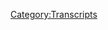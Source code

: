 {{DEFAULTSORT:
    #_TRANSCRIPT_0209:Drunk Hotel Interview
}}{{Transcript
    | title         = [[209: Drunk Hotel Interview]]
    | caption       = [https://knowledgefight.libsyn.com/knowledge-fight-drunk-hotel-interview Listen to this episode on Libsyn]
    | episodeNumber = [[209: Drunk Hotel Interview|209]]
    | length        = 03:02:07
}}

{{MessageBox
    | header     = Warning: Bot Generated Content
    | text       = This transcript was automatically generated by transcription software and likely contains many mistakes and misattributions. Please check the audio for definitive quotes, attribution, and context.
    | image      = N3yvass4myg91.webp
    | imagewidth = 50px
    | id         = warning
}}

{{TranscriptBlock
    | name      = Unknown Speaker
    | timestamp = 00:00:00.000
    | text      = Andy in Kansas you're on the air. Thanks for holding
}}

{{TranscriptBlock
    | name      = Unknown Speaker
    | timestamp = 00:00:03.839
    | text      = Hello Alex, I'm a person color. I'm a huge fan. I love your work. I love you. Hey everybody welcome back to knowledge fight
}}

{{TranscriptBlock
    | name      = Unknown Speaker
    | timestamp = 00:00:09.679
    | text      = I'm Dan
}}

{{TranscriptBlock
    | name      = Unknown Speaker
    | timestamp = 00:00:10.080
    | text      = I'm Jordan we're couple dudes like to sit around drink novelty beverages and talk a little bit about Alex Jones
}}

{{TranscriptBlock
    | name      = Unknown Speaker
    | timestamp = 00:00:16.199
    | text      = Character named Alex Jones who walks among us is that who we talk like a mythical figure like a like a Paul Bunyan
}}

{{TranscriptBlock
    | name      = Unknown Speaker
    | timestamp = 00:00:23.719
    | text      = Paul Bunyan Alex Jones a man of folklore
}}

{{TranscriptBlock
    | name      = Unknown Speaker
    | timestamp = 00:00:26.160
    | text      = I was gonna call him a Nephilim legends will live on of the man
}}

{{TranscriptBlock
    | name      = Unknown Speaker
    | timestamp = 00:00:32.799
    | text      = Long after he's dead people will sit around campfire telling tall tales. It'll be like Homeric tradition
}}

{{TranscriptBlock
    | name      = Unknown Speaker
    | timestamp = 00:00:38.640
    | text      = Yeah, just telling the sing muse of the rage
}}

{{TranscriptBlock
    | name      = Unknown Speaker
    | timestamp = 00:00:45.479
    | text      = Yeah, so we talk about him in advance yeah, yeah, how are you doing
}}

{{TranscriptBlock
    | name      = Unknown Speaker
    | timestamp = 00:00:50.000
    | text      = We're recording this over the weekend. You are in the middle of your shows over at zany's. I hope they're all going well
}}

{{TranscriptBlock
    | name      = Unknown Speaker
    | timestamp = 00:00:55.719
    | text      = Oh, yeah, they they all went well except for the late one last night
}}

{{TranscriptBlock
    | name      = Unknown Speaker
    | timestamp = 00:00:59.439
    | text      = Which was late show Friday Friday, man
}}

{{TranscriptBlock
    | name      = Unknown Speaker
    | timestamp = 00:01:03.280
    | text      = Nelly they fucking went all out on that
}}

{{TranscriptBlock
    | name      = Unknown Speaker
    | timestamp = 00:01:06.040
    | text      = It was like a large group of people got together and decided to tolerate something simultaneously is a delightful
}}

{{TranscriptBlock
    | name      = Unknown Speaker
    | timestamp = 00:01:12.400
    | text      = Delightful stand-up experience. That's all too often the case at late shows
}}

{{TranscriptBlock
    | name      = Unknown Speaker
    | timestamp = 00:01:16.239
    | text      = You know people a little too drunk and a little too confused
}}

{{TranscriptBlock
    | name      = Unknown Speaker
    | timestamp = 00:01:19.959
    | text      = Yeah
}}

{{TranscriptBlock
    | name      = Unknown Speaker
    | timestamp = 00:01:20.439
    | text      = I mentioned that specifically for one reason and that is because there's a lot of stuff going on this weekend
}}

{{TranscriptBlock
    | name      = Unknown Speaker
    | timestamp = 00:01:25.560
    | text      = This episodes coming out on Monday, and unfortunately we're not gonna be able to cover a ton of things in Alex Jones world
}}

{{TranscriptBlock
    | name      = Unknown Speaker
    | timestamp = 00:01:31.519
    | text      = Yeah for this episode, but hopefully once time has passed. We'll be able to cover that first is that in Austin?
}}

{{TranscriptBlock
    | name      = Unknown Speaker
    | timestamp = 00:01:37.959
    | text      = There's a free Alex Jones rally going on now weekend refused unfortunately
}}

{{TranscriptBlock
    | name      = Unknown Speaker
    | timestamp = 00:01:42.359
    | text      = It is happening after we're recording this refused
}}

{{TranscriptBlock
    | name      = Unknown Speaker
    | timestamp = 00:01:44.959
    | text      = So we won't know the aftermath until later and then the second is news just broke that PayPal has kicked Alex off
}}

{{TranscriptBlock
    | name      = Unknown Speaker
    | timestamp = 00:01:51.280
    | text      = Oh, yeah, that could be a that could precipitate a real blow-up
}}

{{TranscriptBlock
    | name      = Unknown Speaker
    | timestamp = 00:01:56.319
    | text      = Now not all of his money comes in processed by PayPal
}}

{{TranscriptBlock
    | name      = Unknown Speaker
    | timestamp = 00:01:59.840
    | text      = Yeah, but that will cut a chunk out probably that is not that he's not gonna be happy about that really
}}

{{TranscriptBlock
    | name      = Unknown Speaker
    | timestamp = 00:02:06.680
    | text      = That's an interesting thing can they can they just do that absolutely so that means services so that
}}

{{TranscriptBlock
    | name      = Unknown Speaker
    | timestamp = 00:02:13.840
    | text      = Service Chase Bank could just kick him out to absolutely yep. Well then now that's a whole different world well
}}

{{TranscriptBlock
    | name      = Unknown Speaker
    | timestamp = 00:02:19.919
    | text      = I mean, that's what happened with he has to then remove all
}}

{{TranscriptBlock
    | name      = Unknown Speaker
    | timestamp = 00:02:24.719
    | text      = Everything but cryptocurrency he'd be living his dream. No because he doesn't understand crypto
}}

{{TranscriptBlock
    | name      = Unknown Speaker
    | timestamp = 00:02:29.120
    | text      = I know, but it's off the grid. Yeah, I don't I don't think it'll come to that probably but PayPal will probably you know
}}

{{TranscriptBlock
    | name      = Unknown Speaker
    | timestamp = 00:02:36.000
    | text      = It'll take a big chunk out of his his money, but it but that also is I assume
}}

{{TranscriptBlock
    | name      = Unknown Speaker
    | timestamp = 00:02:40.900
    | text      = They still have to give him that money. They can't just be like we keep all your PayPal
}}

{{TranscriptBlock
    | name      = Unknown Speaker
    | timestamp = 00:02:45.020
    | text      = No, I'm sure they can't hold it up sure it's like cash out
}}

{{TranscriptBlock
    | name      = Unknown Speaker
    | timestamp = 00:02:48.300
    | text      = and you're gone, but also at the same time I
}}

{{TranscriptBlock
    | name      = Unknown Speaker
    | timestamp = 00:02:51.819
    | text      = Don't think that's gonna affect his multi-level marketing June s money because I think that that's processed through June s
}}

{{TranscriptBlock
    | name      = Unknown Speaker
    | timestamp = 00:02:57.979
    | text      = Yeah, most likely course so they like the the thing that he's pivoting to yeah
}}

{{TranscriptBlock
    | name      = Unknown Speaker
    | timestamp = 00:03:02.780
    | text      = He's not allowed to touch any of that money until June s says it's okay. They give it back to him. Yeah exactly
}}

{{TranscriptBlock
    | name      = Unknown Speaker
    | timestamp = 00:03:08.099
    | text      = I don't think that him being kicked off PayPal is gonna affect that new hustle that he's got but it will
}}

{{TranscriptBlock
    | name      = Unknown Speaker
    | timestamp = 00:03:13.740
    | text      = Probably cut into infowars store sales again not a little bit harder for him to shop online to you know
}}

{{TranscriptBlock
    | name      = Unknown Speaker
    | timestamp = 00:03:20.819
    | text      = He's gonna have to put his credit information in there every single time. You can't just log into PayPal. Yeah frustrating experience
}}

{{TranscriptBlock
    | name      = Unknown Speaker
    | timestamp = 00:03:26.300
    | text      = I get it. There's no doubt about that
}}

{{TranscriptBlock
    | name      = Unknown Speaker
    | timestamp = 00:03:27.780
    | text      = So this is as good a time to met as any to mention that we are on PayPal and have not been kicked off
}}

{{TranscriptBlock
    | name      = Unknown Speaker
    | timestamp = 00:03:34.539
    | text      = And if you'd like to send us a donation, please send us a message
}}

{{TranscriptBlock
    | name      = Unknown Speaker
    | timestamp = 00:03:37.340
    | text      = I'll give you the email address to do that, but people who have done it a different way and who are supporting the show
}}

{{TranscriptBlock
    | name      = Unknown Speaker
    | timestamp = 00:03:42.439
    | text      = Yeah, I'd like to take a moment out before we get into today's episode to give them a nice shout-out
}}

{{TranscriptBlock
    | name      = Unknown Speaker
    | timestamp = 00:03:46.939
    | text      = First of all, we've got we got someone who is just joined up with a team. We're very excited about this
}}

{{TranscriptBlock
    | name      = Unknown Speaker
    | timestamp = 00:03:51.699
    | text      = I'd like to say thank you to Johnny G. You are now a policy wonk. I'm a policy wonk. Thank you, John
}}

{{TranscriptBlock
    | name      = Unknown Speaker
    | timestamp = 00:03:58.060
    | text      = Thank you very much. Johnny G. Also. I'd like to say thank you to someone else who signed up this another
}}

{{TranscriptBlock
    | name      = Unknown Speaker
    | timestamp = 00:04:03.580
    | text      = We have a lot of cool names, you know, we are soda spider on the last soda spider
}}

{{TranscriptBlock
    | name      = Unknown Speaker
    | timestamp = 00:04:07.659
    | text      = That was a that was a highlight. This one isn't as much of a novelty, but it's a name
}}

{{TranscriptBlock
    | name      = Unknown Speaker
    | timestamp = 00:04:11.039
    | text      = I really like I like to say thank you so much. You are now a policy wonk Shadrach. I'm a policy wonk
}}

{{TranscriptBlock
    | name      = Unknown Speaker
    | timestamp = 00:04:16.899
    | text      = Yeah, Shadrach. Do you like Shadrach? I do wasn't he one of Daniel's friends? Yeah. Yeah, it was Shadrach
}}

{{TranscriptBlock
    | name      = Unknown Speaker
    | timestamp = 00:04:22.399
    | text      = Meshach and Abednego. Yeah, exactly Shadrach
}}

{{TranscriptBlock
    | name      = Unknown Speaker
    | timestamp = 00:04:25.459
    | text      = Is this the real Shadrach? Maybe I don't know. I thought those guys died
}}

{{TranscriptBlock
    | name      = Unknown Speaker
    | timestamp = 00:04:28.740
    | text      = I think I mean they didn't die in the fire where that was all that was the whole miracle
}}

{{TranscriptBlock
    | name      = Unknown Speaker
    | timestamp = 00:04:32.259
    | text      = They would have died by now. Yeah. Well, that's my question. You never know with the Bible folks
}}

{{TranscriptBlock
    | name      = Unknown Speaker
    | timestamp = 00:04:36.660
    | text      = I don't know Eddie pay was like 900 Eddie page is friends with Daniel and Michael from the Bible. There you go
}}

{{TranscriptBlock
    | name      = Unknown Speaker
    | timestamp = 00:04:42.540
    | text      = Yeah
}}

{{TranscriptBlock
    | name      = Unknown Speaker
    | timestamp = 00:04:44.100
    | text      = Thank you so much
}}

{{TranscriptBlock
    | name      = Unknown Speaker
    | timestamp = 00:04:46.740
    | text      = All the major Bible figures not real but every now and again, there's just some random tertiary character like oh, yeah, I'm Shadrach
}}

{{TranscriptBlock
    | name      = Unknown Speaker
    | timestamp = 00:04:54.180
    | text      = I I'm like 10,000 years old
}}

{{TranscriptBlock
    | name      = Unknown Speaker
    | timestamp = 00:04:57.579
    | text      = No big deal, I don't have any powers or anything. I'm just fucking old. Yeah. Yeah, that'd be great
}}

{{TranscriptBlock
    | name      = Unknown Speaker
    | timestamp = 00:05:02.100
    | text      = Also great is someone else who's joined to put the team up and on an elevated level and we appreciate it
}}

{{TranscriptBlock
    | name      = Unknown Speaker
    | timestamp = 00:05:08.300
    | text      = Oh so very much. Thank you so much. Laura W. You're now a technocrat
}}

{{TranscriptBlock
    | name      = Unknown Speaker
    | timestamp = 00:05:12.620
    | text      = I'm a policy wonk
}}

{{TranscriptBlock
    | name      = Unknown Speaker
    | timestamp = 00:05:16.860
    | text      = Someone someone sodomite sent me a bucket of poop daddy shark
}}

{{TranscriptBlock
    | name      = Unknown Speaker
    | timestamp = 00:05:22.019
    | text      = Jar-jar Binks has a Caribbean black action. He's a loser little little titty, baby
}}

{{TranscriptBlock
    | name      = Unknown Speaker
    | timestamp = 00:05:28.899
    | text      = I don't want to hate black people. I renounce Jesus Christ. Thank you so much. Laura. Thank you so much
}}

{{TranscriptBlock
    | name      = Unknown Speaker
    | timestamp = 00:05:34.860
    | text      = Laura W
}}

{{TranscriptBlock
    | name      = Unknown Speaker
    | timestamp = 00:05:35.540
    | text      = If you'd like to support the show not by sending me a message and finding out the PayPal information
}}

{{TranscriptBlock
    | name      = Unknown Speaker
    | timestamp = 00:05:39.779
    | text      = You can do so by going to knowledge fight calm clicking that support the show button
}}

{{TranscriptBlock
    | name      = Unknown Speaker
    | timestamp = 00:05:42.939
    | text      = We would appreciate it
}}

{{TranscriptBlock
    | name      = Unknown Speaker
    | timestamp = 00:05:43.660
    | text      = Oh so very much and I just like to take a moment because I don't think we do this enough because they're the people
}}

{{TranscriptBlock
    | name      = Unknown Speaker
    | timestamp = 00:05:48.899
    | text      = They're people who really help on a massive level with the show existing and
}}

{{TranscriptBlock
    | name      = Unknown Speaker
    | timestamp = 00:05:54.420
    | text      = Allowing us to make the show and we gave them a shout out as raptor princesses
}}

{{TranscriptBlock
    | name      = Unknown Speaker
    | timestamp = 00:05:58.220
    | text      = Along the way, but that's not that's not continuing. We don't continue to shout them out
}}

{{TranscriptBlock
    | name      = Unknown Speaker
    | timestamp = 00:06:03.019
    | text      = So I'd like to take this opportunity to say thank you again
}}

{{TranscriptBlock
    | name      = Unknown Speaker
    | timestamp = 00:06:06.300
    | text      = Updated. Thank you to our raptor princesses out there. We really appreciate it. You make the world go round. Yeah. Thank you
}}

{{TranscriptBlock
    | name      = Unknown Speaker
    | timestamp = 00:06:12.420
    | text      = I don't know. I don't know what are we gonna do an update every three or four months raptor princesses still doing?
}}

{{TranscriptBlock
    | name      = Unknown Speaker
    | timestamp = 00:06:17.740
    | text      = Love you guys. Keep on going. I don't know in case in case you were feeling ignored for even just a moment
}}

{{TranscriptBlock
    | name      = Unknown Speaker
    | timestamp = 00:06:23.939
    | text      = I'm prepping that a little bit possibly. I believe that's exactly what you're doing. I don't know how to appropriately show appreciation
}}

{{TranscriptBlock
    | name      = Unknown Speaker
    | timestamp = 00:06:30.139
    | text      = And that's the way I decided to do it
}}

{{TranscriptBlock
    | name      = Unknown Speaker
    | timestamp = 00:06:32.540
    | text      = So, thank you. We really appreciate it
}}

{{TranscriptBlock
    | name      = Unknown Speaker
    | timestamp = 00:06:34.620
    | text      = We're just gonna text all of our raptor princesses once every three months just to be like updated. Thank you. Just an automated
}}

{{TranscriptBlock
    | name      = Unknown Speaker
    | timestamp = 00:06:43.660
    | text      = Thank you all so much and everybody everybody who make this possible and we couldn't do it without you cuz certainly ain't no sponsors
}}

{{TranscriptBlock
    | name      = Unknown Speaker
    | timestamp = 00:06:50.819
    | text      = Knocking down these doors. Uh, Dan. Yeah, if you do
}}

{{TranscriptBlock
    | name      = Unknown Speaker
    | timestamp = 00:06:55.860
    | text      = Message you and get the PayPal address in order to donate that way. Yes, sir. Would you be a paypalacy wonk?
}}

{{TranscriptBlock
    | name      = Unknown Speaker
    | timestamp = 00:07:02.620
    | text      = Oh, that's not bad. That's that's really close to bae ballady. That's a Mortal Kombat
}}

{{TranscriptBlock
    | name      = Unknown Speaker
    | timestamp = 00:07:08.819
    | text      = Yeah, sure. Yeah, sure. Why not? Why not? Yeah, so Jordan
}}

{{TranscriptBlock
    | name      = Unknown Speaker
    | timestamp = 00:07:13.259
    | text      = What's up, Dan? So recently
}}

{{TranscriptBlock
    | name      = Unknown Speaker
    | timestamp = 00:07:15.259
    | text      = Uh, well, let me let me phrase it this way. Let me start this way. Okay, Alex Jones is a main who does not grant many interviews
}}

{{TranscriptBlock
    | name      = Unknown Speaker
    | timestamp = 00:07:22.699
    | text      = There are there are a few times that he actually gets all the way anybody. Oh, we're gonna listen to him do an interview
}}

{{TranscriptBlock
    | name      = Unknown Speaker
    | timestamp = 00:07:28.220
    | text      = We're talking about like we had of course Megyn Kelly. Well, we're gonna listen to him do an interview
}}

{{TranscriptBlock
    | name      = Unknown Speaker
    | timestamp = 00:07:33.879
    | text      = It's gonna be bananas. We had him go on Joe Rogan's show
}}

{{TranscriptBlock
    | name      = Unknown Speaker
    | timestamp = 00:07:36.819
    | text      = We had these interviews, but it's very rare for him to actually sit down with anybody
}}

{{TranscriptBlock
    | name      = Unknown Speaker
    | timestamp = 00:07:40.879
    | text      = This week a gentleman by the name of Patrick Bette David
}}

{{TranscriptBlock
    | name      = Unknown Speaker
    | timestamp = 00:07:46.399
    | text      = Hyphenated last name Bette David. I sat down with Alex Jones in a hotel. I bet Goliath, but that's okay
}}

{{TranscriptBlock
    | name      = Unknown Speaker
    | timestamp = 00:07:54.480
    | text      = The smart money goes but you lose
}}

{{TranscriptBlock
    | name      = Unknown Speaker
    | timestamp = 00:07:58.519
    | text      = So we know about this from the last
}}

{{TranscriptBlock
    | name      = Unknown Speaker
    | timestamp = 00:08:01.839
    | text      = 2018 last present-day episode Alex mentioned
}}

{{TranscriptBlock
    | name      = Unknown Speaker
    | timestamp = 00:08:04.779
    | text      = When he was talking with Owen Schroyer about their masculinity issues. Yes. He mentioned walking into a hotel room to do an interview
}}

{{TranscriptBlock
    | name      = Unknown Speaker
    | timestamp = 00:08:12.060
    | text      = And how he had his chest out and all the ladies came a-runnin
}}

{{TranscriptBlock
    | name      = Unknown Speaker
    | timestamp = 00:08:15.259
    | text      = Oh, this is that interview. This is the interview that he's talking about and let me say he looks like shit
}}

{{TranscriptBlock
    | name      = Unknown Speaker
    | timestamp = 00:08:23.019
    | text      = He's not
}}

{{TranscriptBlock
    | name      = Unknown Speaker
    | timestamp = 00:08:25.019
    | text      = Walking around like a super masculine guy. He's like and look I
}}

{{TranscriptBlock
    | name      = Unknown Speaker
    | timestamp = 00:08:30.019
    | text      = I'm
}}

{{TranscriptBlock
    | name      = Unknown Speaker
    | timestamp = 00:08:32.019
    | text      = Reluctant to and criticize myself for critiquing appearances
}}

{{TranscriptBlock
    | name      = Unknown Speaker
    | timestamp = 00:08:35.860
    | text      = But Alex is drunk. Oh, he looks like shit. That's not good slouched over and I'm a man with the cross eyes
}}

{{TranscriptBlock
    | name      = Unknown Speaker
    | timestamp = 00:08:41.700
    | text      = So I'm not someone who likes to critique people's eyes
}}

{{TranscriptBlock
    | name      = Unknown Speaker
    | timestamp = 00:08:44.139
    | text      = But like I have a cross eye his eyes are out of bounds like they're out of bounds
}}

{{TranscriptBlock
    | name      = Unknown Speaker
    | timestamp = 00:08:49.299
    | text      = There's a wandering aspect to his eyes that are just like it's not it's not a stigmatism. It's not like a cross-eye situation
}}

{{TranscriptBlock
    | name      = Unknown Speaker
    | timestamp = 00:08:56.899
    | text      = There's just something fucked up going on with his eyes. Okay, there's a nefariousness
}}

{{TranscriptBlock
    | name      = Unknown Speaker
    | timestamp = 00:09:01.080
    | text      = Oh, okay. All right. I'm not sure what it is. It's very weird. He's got he's got the evil eye
}}

{{TranscriptBlock
    | name      = Unknown Speaker
    | timestamp = 00:09:07.200
    | text      = He's got stink eye what's going on? I had to stop myself. Yeah, they could be so he sits down for a two-hour interview
}}

{{TranscriptBlock
    | name      = Unknown Speaker
    | timestamp = 00:09:15.039
    | text      = if you're describing this correctly, then maybe the reason that he has this meltdown of
}}

{{TranscriptBlock
    | name      = Unknown Speaker
    | timestamp = 00:09:22.919
    | text      = Insecure masculinity happen on air is not because the story went as he told it wherein he walks around
}}

{{TranscriptBlock
    | name      = Unknown Speaker
    | timestamp = 00:09:28.519
    | text      = His chest puffed out and all the women came running but instead is because he was looking like a piece of shit
}}

{{TranscriptBlock
    | name      = Unknown Speaker
    | timestamp = 00:09:34.120
    | text      = And everybody treated him as such and he is not doing well at all
}}

{{TranscriptBlock
    | name      = Unknown Speaker
    | timestamp = 00:09:38.080
    | text      = That that's a good theory. Certainly that sounds that sounds that sounds a little bit more like the insecure Alex that I know
}}

{{TranscriptBlock
    | name      = Unknown Speaker
    | timestamp = 00:09:44.059
    | text      = He sits down for a two-hour interview with this cat and he is drunk. I'm gonna make no bones about that
}}

{{TranscriptBlock
    | name      = Unknown Speaker
    | timestamp = 00:09:50.740
    | text      = He's drunk from the beginning. Okay, but I know does he keep drinking? Oh, yes, he does. Hell, yes. They're drinking high balls. Who drinks high balls during an interview anymore?
}}

{{TranscriptBlock
    | name      = Unknown Speaker
    | timestamp = 00:10:02.740
    | text      = It's very clear. They're on camera drinking. Did Salinger write this interview? Patrick Bette-David is drinking too
}}

{{TranscriptBlock
    | name      = Unknown Speaker
    | timestamp = 00:10:08.700
    | text      = Like but he can handle his booze. So he keeps it together. We're gonna get into it. Okay. All right
}}

{{TranscriptBlock
    | name      = Unknown Speaker
    | timestamp = 00:10:13.740
    | text      = All right
}}

{{TranscriptBlock
    | name      = Unknown Speaker
    | timestamp = 00:10:14.220
    | text      = That is going to be an untold piece of this story because right-wing watch put out a piece about this because Alex
}}

{{TranscriptBlock
    | name      = Unknown Speaker
    | timestamp = 00:10:20.100
    | text      = Spoiler alert talks about how he's ready to die. Yeah. Well, I mean I assume at this point
}}

{{TranscriptBlock
    | name      = Unknown Speaker
    | timestamp = 00:10:25.299
    | text      = He finally is they cover that aspect about it
}}

{{TranscriptBlock
    | name      = Unknown Speaker
    | timestamp = 00:10:27.659
    | text      = But let me say that there's a whole lot more going on here than meets just the immediate first glance
}}

{{TranscriptBlock
    | name      = Unknown Speaker
    | timestamp = 00:10:32.779
    | text      = So we're gonna get into this
}}

{{TranscriptBlock
    | name      = Unknown Speaker
    | timestamp = 00:10:34.220
    | text      = We're gonna walk through the interview talk about how fucking stupid Alex is and how drunk he gets
}}

{{TranscriptBlock
    | name      = Unknown Speaker
    | timestamp = 00:10:38.539
    | text      = But here is an out-of-context drop of things to come. So you can say I'm the head of the Illuminati. Oh you could oh
}}

{{TranscriptBlock
    | name      = Unknown Speaker
    | timestamp = 00:10:44.820
    | text      = Boy, that's very interesting. So new theory. Uh-huh. When did Biggie die?
}}

{{TranscriptBlock
    | name      = Unknown Speaker
    | timestamp = 00:10:52.299
    | text      = 95 right. All right
}}

{{TranscriptBlock
    | name      = Unknown Speaker
    | timestamp = 00:10:55.500
    | text      = Who's ready to die now Dan who's ready to die now
}}

{{TranscriptBlock
    | name      = Unknown Speaker
    | timestamp = 00:10:58.860
    | text      = Maybe every 20 years Biggie reinvents himself like the there's a slight resemblance with Bill Hicks
}}

{{TranscriptBlock
    | name      = Unknown Speaker
    | timestamp = 00:11:05.759
    | text      = Not so with notorious. Well Biggie also did have an eye that might be considered out of bounds. Oh
}}

{{TranscriptBlock
    | name      = Unknown Speaker
    | timestamp = 00:11:10.980
    | text      = Oh
}}

{{TranscriptBlock
    | name      = Unknown Speaker
    | timestamp = 00:11:12.980
    | text      = We might be honest
}}

{{TranscriptBlock
    | name      = Unknown Speaker
    | timestamp = 00:11:15.779
    | text      = All right, so let's start the interview where
}}

{{TranscriptBlock
    | name      = Unknown Speaker
    | timestamp = 00:11:19.580
    | text      = Patrick Bette David begins by asking Alex. Oh, he starts really by giving Alex's credits
}}

{{TranscriptBlock
    | name      = Unknown Speaker
    | timestamp = 00:11:25.220
    | text      = Yeah, which normally if you were giving like Alex Jones's credits
}}

{{TranscriptBlock
    | name      = Unknown Speaker
    | timestamp = 00:11:28.340
    | text      = you might say you started infowars.com in the 90s you
}}

{{TranscriptBlock
    | name      = Unknown Speaker
    | timestamp = 00:11:32.860
    | text      = Built it up from something you were doing out of your dad's dental office, right and created a multi-million dollar empire
}}

{{TranscriptBlock
    | name      = Unknown Speaker
    | timestamp = 00:11:39.740
    | text      = There's a massive influx of cash whenever Biggie died. There are a lot of nothing suspicious. Oh boy new theory new theory on the new theory
}}

{{TranscriptBlock
    | name      = Unknown Speaker
    | timestamp = 00:11:47.259
    | text      = There are a lot of like legitimate credits
}}

{{TranscriptBlock
    | name      = Unknown Speaker
    | timestamp = 00:11:49.460
    | text      = You could give him like you can't take away the fact that he built this business and did something right? Absolutely pretty remarkable
}}

{{TranscriptBlock
    | name      = Unknown Speaker
    | timestamp = 00:11:55.659
    | text      = Instead here are the credits that Patrick gives him. So if you follow the news if you follow media, you're gonna see
}}

{{TranscriptBlock
    | name      = Unknown Speaker
    | timestamp = 00:12:03.379
    | text      = Jones who is recognized I think it's pretty fair to say you are
}}

{{TranscriptBlock
    | name      = Unknown Speaker
    | timestamp = 00:12:06.460
    | text      = The most controversial political figure in America today. Is that fair to say something like that?
}}

{{TranscriptBlock
    | name      = Unknown Speaker
    | timestamp = 00:12:13.059
    | text      = Yeah, I was that I'm the most banned person in the 21st century there
}}

{{TranscriptBlock
    | name      = Unknown Speaker
    | timestamp = 00:12:17.539
    | text      = There's no doubt that I'm the most demonized most attack person in the world today
}}

{{TranscriptBlock
    | name      = Unknown Speaker
    | timestamp = 00:12:22.820
    | text      = so the
}}

{{TranscriptBlock
    | name      = Unknown Speaker
    | timestamp = 00:12:24.580
    | text      = What I what I'm trying to point out here is that instead of giving credits that are like these are the things you did
}}

{{TranscriptBlock
    | name      = Unknown Speaker
    | timestamp = 00:12:29.940
    | text      = These are this is what makes you relevant
}}

{{TranscriptBlock
    | name      = Unknown Speaker
    | timestamp = 00:12:31.940
    | text      = His only identifying credit that he's being given it all is victimhood. Yeah, no
}}

{{TranscriptBlock
    | name      = Unknown Speaker
    | timestamp = 00:12:37.259
    | text      = I just I just wrote down his credit is this we have today the biggest victim in the world
}}

{{TranscriptBlock
    | name      = Unknown Speaker
    | timestamp = 00:12:42.940
    | text      = Yeah, his definition is like I'm persecuted. Yeah. Yeah, you asked who Patrick bet David. Nobody is more persecuted than me
}}

{{TranscriptBlock
    | name      = Unknown Speaker
    | timestamp = 00:12:50.620
    | text      = I mean, it's crazy. They took my children away at the border
}}

{{TranscriptBlock
    | name      = Unknown Speaker
    | timestamp = 00:12:53.960
    | text      = They put him in a separate detention facility and I am forced to sit here as I'm deported. Wait, he's not now
}}

{{TranscriptBlock
    | name      = Unknown Speaker
    | timestamp = 00:13:00.139
    | text      = That's that not him. That's super interesting that not him. So Patrick bet David is an entrepreneur and financial advisor
}}

{{TranscriptBlock
    | name      = Unknown Speaker
    | timestamp = 00:13:06.820
    | text      = Though he's of a Syrian and Armenian descent Patrick grew up in Iran
}}

{{TranscriptBlock
    | name      = Unknown Speaker
    | timestamp = 00:13:10.860
    | text      = Wherefore where from his family was forced to flee during the Iran-Iraq war in the 80s
}}

{{TranscriptBlock
    | name      = Unknown Speaker
    | timestamp = 00:13:15.240
    | text      = They lived in a German refugee camp for two years before their family came to America when Patrick was 12 at which point he enrolled
}}

{{TranscriptBlock
    | name      = Unknown Speaker
    | timestamp = 00:13:21.820
    | text      = In school and joined the US Army after graduating high school in short
}}

{{TranscriptBlock
    | name      = Unknown Speaker
    | timestamp = 00:13:25.539
    | text      = He's a living counterpoint to all of Alex's narratives about refugees and immigrants and it's an absolute tragedy
}}

{{TranscriptBlock
    | name      = Unknown Speaker
    | timestamp = 00:13:30.860
    | text      = And travesty that this doesn't come up at all in their interview
}}

{{TranscriptBlock
    | name      = Unknown Speaker
    | timestamp = 00:13:34.460
    | text      = Not once so that that's a little bit of like just a brief introduction to who Patrick bet David is
}}

{{TranscriptBlock
    | name      = Unknown Speaker
    | timestamp = 00:13:40.159
    | text      = Uh-huh get more into this
}}

{{TranscriptBlock
    | name      = Unknown Speaker
    | timestamp = 00:13:43.299
    | text      = Why is this dude interviewing Alex? Well, he runs a sort of motivational and
}}

{{TranscriptBlock
    | name      = Unknown Speaker
    | timestamp = 00:13:50.019
    | text      = entrepreneur based
}}

{{TranscriptBlock
    | name      = Unknown Speaker
    | timestamp = 00:13:51.899
    | text      = YouTube channel. Oh, so he's also a multi-level marketing scammer out. Let me say this
}}

{{TranscriptBlock
    | name      = Unknown Speaker
    | timestamp = 00:13:57.179
    | text      = That wasn't a no you didn't say that you didn't answer with a no well
}}

{{TranscriptBlock
    | name      = Unknown Speaker
    | timestamp = 00:14:01.940
    | text      = Let me say this
}}

{{TranscriptBlock
    | name      = Unknown Speaker
    | timestamp = 00:14:05.259
    | text      = So I may have sussed out an issue
}}

{{TranscriptBlock
    | name      = Unknown Speaker
    | timestamp = 00:14:11.700
    | text      = Oh my god, he works for Janice doesn't it? It doesn't work for Oh Christ. All right fine. Fuck it
}}

{{TranscriptBlock
    | name      = Unknown Speaker
    | timestamp = 00:14:16.879
    | text      = You've already seen you've already you've already sort of figured this one out. I might as well explain it
}}

{{TranscriptBlock
    | name      = Unknown Speaker
    | timestamp = 00:14:22.419
    | text      = Judging solely from the titles of his books
}}

{{TranscriptBlock
    | name      = Unknown Speaker
    | timestamp = 00:14:24.299
    | text      = You might think that Patrick bet David is a little bit of a snake oil salesman
}}

{{TranscriptBlock
    | name      = Unknown Speaker
    | timestamp = 00:14:27.620
    | text      = Two of his books are called quote doing the impossible the 25 laws for doing the impossible
}}

{{TranscriptBlock
    | name      = Unknown Speaker
    | timestamp = 00:14:36.460
    | text      = Love your neighbor as they self also his other one is quote drop out and get schooled the case for thinking twice about college
}}

{{TranscriptBlock
    | name      = Unknown Speaker
    | timestamp = 00:14:42.940
    | text      = These are book titles that basically emulate the strategy of clickbait titles for articles
}}

{{TranscriptBlock
    | name      = Unknown Speaker
    | timestamp = 00:14:48.500
    | text      = So in 2009 Patrick bet David attended a dinner with George will conservative columnist
}}

{{TranscriptBlock
    | name      = Unknown Speaker
    | timestamp = 00:14:54.100
    | text      = I don't want that after which he was inspired to start a website called saving America the stated goal of which was to quote
}}

{{TranscriptBlock
    | name      = Unknown Speaker
    | timestamp = 00:15:01.059
    | text      = Restore America's prosperity and return us to the founding principles that have always made America exceptional
}}

{{TranscriptBlock
    | name      = Unknown Speaker
    | timestamp = 00:15:06.799
    | text      = Interesting that in 2009 he was using the same empty bullshit platitudes that Alex uses today
}}

{{TranscriptBlock
    | name      = Unknown Speaker
    | timestamp = 00:15:11.820
    | text      = Soon after this Patrick launched the PHP agency which stands for people helping people
}}

{{TranscriptBlock
    | name      = Unknown Speaker
    | timestamp = 00:15:18.539
    | text      = The company sounds innocuous couple the company ostensibly offers life insurance annuities and debt settlement services
}}

{{TranscriptBlock
    | name      = Unknown Speaker
    | timestamp = 00:15:25.279
    | text      = It's already a scam. However, if you read articles about PHP closely, you'll notice some interesting peculiarities
}}

{{TranscriptBlock
    | name      = Unknown Speaker
    | timestamp = 00:15:31.580
    | text      = For instance an article on opportunity lives points out that in the six years since he founded the company quote
}}

{{TranscriptBlock
    | name      = Unknown Speaker
    | timestamp = 00:15:37.139
    | text      = His company has grown at such a rapid pace
}}

{{TranscriptBlock
    | name      = Unknown Speaker
    | timestamp = 00:15:39.379
    | text      = It now has more than 5,500 representatives in 33 states
}}

{{TranscriptBlock
    | name      = Unknown Speaker
    | timestamp = 00:15:48.059
    | text      = That would be a massive success story
}}

{{TranscriptBlock
    | name      = Unknown Speaker
    | timestamp = 00:15:50.820
    | text      = And one I would be probably more impressed by if one of the only three links on PHP's website is labeled quote become a life
}}

{{TranscriptBlock
    | name      = Unknown Speaker
    | timestamp = 00:15:58.460
    | text      = insurance agent
}}

{{TranscriptBlock
    | name      = Unknown Speaker
    | timestamp = 00:16:00.659
    | text      = This is where things start to get into some interesting overlap with modern-day Alex Jones quote to begin training
}}

{{TranscriptBlock
    | name      = Unknown Speaker
    | timestamp = 00:16:06.059
    | text      = With PHP and start the process of becoming an agent requires a one-time new associate agreement fee of a hundred fifty dollars
}}

{{TranscriptBlock
    | name      = Unknown Speaker
    | timestamp = 00:16:13.340
    | text      = This allows associates to attend trainings
}}

{{TranscriptBlock
    | name      = Unknown Speaker
    | timestamp = 00:16:16.659
    | text      = materials dot dot dot then you come to find out that you pay
}}

{{TranscriptBlock
    | name      = Unknown Speaker
    | timestamp = 00:16:20.440
    | text      = 1495 monthly as a fee to access the support app
}}

{{TranscriptBlock
    | name      = Unknown Speaker
    | timestamp = 00:16:23.539
    | text      = I mean you need it and things start to become a little bit more in focus
}}

{{TranscriptBlock
    | name      = Unknown Speaker
    | timestamp = 00:16:27.860
    | text      = You got to have support if you want to sell life insurance
}}

{{TranscriptBlock
    | name      = Unknown Speaker
    | timestamp = 00:16:30.419
    | text      = PHP agency is supposedly about selling life insurance, but in reality what it's about is selling you on the idea of signing other people up to
}}

{{TranscriptBlock
    | name      = Unknown Speaker
    | timestamp = 00:16:37.460
    | text      = Become life insurance agents, and then you make money off of them recruiting other people to become life insurance agents and on down
}}

{{TranscriptBlock
    | name      = Unknown Speaker
    | timestamp = 00:16:45.100
    | text      = Apparently as some people do but it's such a small part of their sales pitch at all
}}

{{TranscriptBlock
    | name      = Unknown Speaker
    | timestamp = 00:16:49.419
    | text      = There's hundreds of stories that I've read of people who went to their seminars
}}

{{TranscriptBlock
    | name      = Unknown Speaker
    | timestamp = 00:16:53.340
    | text      = And you know how you know how all these things work you they bring people to a ballroom
}}

{{TranscriptBlock
    | name      = Unknown Speaker
    | timestamp = 00:16:57.500
    | text      = Someone gives a speech, and then they isolate them yeah and try and convince them to become a recruiter for them
}}

{{TranscriptBlock
    | name      = Unknown Speaker
    | timestamp = 00:17:03.899
    | text      = So the stories you can find are all basically the same quote Deborah writes quote
}}

{{TranscriptBlock
    | name      = Unknown Speaker
    | timestamp = 00:17:08.500
    | text      = I went to help a friend out and the guy who was there
}}

{{TranscriptBlock
    | name      = Unknown Speaker
    | timestamp = 00:17:11.019
    | text      = Tried to recruit me and wanted me to give him my phone so he can call all my friends and family
}}

{{TranscriptBlock
    | name      = Unknown Speaker
    | timestamp = 00:17:15.460
    | text      = Also to join I didn't do that because it was rude. I went to buy. That's the only reason
}}

{{TranscriptBlock
    | name      = Unknown Speaker
    | timestamp = 00:17:21.380
    | text      = I went to buy a policy and he hired me so that's not good
}}

{{TranscriptBlock
    | name      = Unknown Speaker
    | timestamp = 00:17:25.220
    | text      = Our user on reddit writes quote they purposefully only give vague info in the interview
}}

{{TranscriptBlock
    | name      = Unknown Speaker
    | timestamp = 00:17:31.220
    | text      = So I didn't quite get what was up until I went back to the office an hour later to do
}}

{{TranscriptBlock
    | name      = Unknown Speaker
    | timestamp = 00:17:35.259
    | text      = Orientation with a co-worker who invited me there during this hour-long break
}}

{{TranscriptBlock
    | name      = Unknown Speaker
    | timestamp = 00:17:39.019
    | text      = I felt wrong about this company and like it was very immoral
}}

{{TranscriptBlock
    | name      = Unknown Speaker
    | timestamp = 00:17:41.700
    | text      = But the phrase MLM still hadn't entered my mind
}}

{{TranscriptBlock
    | name      = Unknown Speaker
    | timestamp = 00:17:44.500
    | text      = When I got to the orientation of my co-worker explained the business model in more detail it was clearly a classic MLM scheme
}}

{{TranscriptBlock
    | name      = Unknown Speaker
    | timestamp = 00:17:50.299
    | text      = You make money off money money other people make by recruiting people who recruit more people who recruit more people etc
}}

{{TranscriptBlock
    | name      = Unknown Speaker
    | timestamp = 00:17:56.579
    | text      = And also by tricking poor people into buying their shitty life insurance
}}

{{TranscriptBlock
    | name      = Unknown Speaker
    | timestamp = 00:17:59.859
    | text      = Yeah
}}

{{TranscriptBlock
    | name      = Unknown Speaker
    | timestamp = 00:18:00.259
    | text      = It goes on and on and on PHP appears to be a textbook example of
}}

{{TranscriptBlock
    | name      = Unknown Speaker
    | timestamp = 00:18:04.619
    | text      = MLM and Patrick Bette David is the founder of said company here
}}

{{TranscriptBlock
    | name      = Unknown Speaker
    | timestamp = 00:18:08.940
    | text      = He is interviewing Alex Jones just days before Alex announces on air that he's becoming a middle-level
}}

{{TranscriptBlock
    | name      = Unknown Speaker
    | timestamp = 00:18:14.259
    | text      = Distributor and another MLM called June s scammers you know seems connected
}}

{{TranscriptBlock
    | name      = Unknown Speaker
    | timestamp = 00:18:18.380
    | text      = But I don't know tonight. It doesn't seem like a coincidence. I oh I went to the bank to get an equity loan the other day
}}

{{TranscriptBlock
    | name      = Unknown Speaker
    | timestamp = 00:18:25.259
    | text      = And now I'm an accounts manager for the Midwest region is that crazy isn't that crazy how normal businesses work?
}}

{{TranscriptBlock
    | name      = Unknown Speaker
    | timestamp = 00:18:30.619
    | text      = Yeah, that is ridiculous how it happens and now I got to meet these quotas, and I don't even know what I'm doing interestingly
}}

{{TranscriptBlock
    | name      = Unknown Speaker
    | timestamp = 00:18:36.099
    | text      = Patrick Bette Davis also David also
}}

{{TranscriptBlock
    | name      = Unknown Speaker
    | timestamp = 00:18:39.140
    | text      = Advises people not to go to college and to buy homes or not to buy homes because those things are going to be waste of
}}

{{TranscriptBlock
    | name      = Unknown Speaker
    | timestamp = 00:18:44.700
    | text      = Money and get you in debt that might be okay advice if his solution wasn't to advocate people instead getting onto into entrepreneurship
}}

{{TranscriptBlock
    | name      = Unknown Speaker
    | timestamp = 00:18:51.859
    | text      = Which based upon the business he started up as an even more surefire route towards losing more money?
}}

{{TranscriptBlock
    | name      = Unknown Speaker
    | timestamp = 00:18:57.740
    | text      = So all that money that you are gonna put into college education all that debt you're gonna accrue
}}

{{TranscriptBlock
    | name      = Unknown Speaker
    | timestamp = 00:19:04.980
    | text      = What if you just did the same debt, but gave it all to me instead and then?
}}

{{TranscriptBlock
    | name      = Unknown Speaker
    | timestamp = 00:19:09.619
    | text      = Well, I mean fuck off then then you can go fuck off, but first give me that money
}}

{{TranscriptBlock
    | name      = Unknown Speaker
    | timestamp = 00:19:15.039
    | text      = There's so many stories about like it's all the exact same sort of shit
}}

{{TranscriptBlock
    | name      = Unknown Speaker
    | timestamp = 00:19:19.279
    | text      = It's classic multi-level marketing pyramid scheme type shit people go in oh, there's this fee
}}

{{TranscriptBlock
    | name      = Unknown Speaker
    | timestamp = 00:19:24.759
    | text      = You have to page sign up is that all of it well also you got to pay the monthly
}}

{{TranscriptBlock
    | name      = Unknown Speaker
    | timestamp = 00:19:30.599
    | text      = For access to the app right like that. Oh is that all yes
}}

{{TranscriptBlock
    | name      = Unknown Speaker
    | timestamp = 00:19:34.200
    | text      = That's all and then afterwards people signing up and giving them this money
}}

{{TranscriptBlock
    | name      = Unknown Speaker
    | timestamp = 00:19:37.440
    | text      = They find out oh also you also have to have life insurance through one of our providers
}}

{{TranscriptBlock
    | name      = Unknown Speaker
    | timestamp = 00:19:41.200
    | text      = Well you have to have life insurance through one of their providers
}}

{{TranscriptBlock
    | name      = Unknown Speaker
    | timestamp = 00:19:43.720
    | text      = That's part of the game exactly so there's this there's this really an ethical business model
}}

{{TranscriptBlock
    | name      = Unknown Speaker
    | timestamp = 00:19:48.640
    | text      = That is being run by this guy and Alex is now part of a different one that has the exact same model this whole world
}}

{{TranscriptBlock
    | name      = Unknown Speaker
    | timestamp = 00:19:54.200
    | text      = Like the Alex is just feeding all of his they all fucking know each other well
}}

{{TranscriptBlock
    | name      = Unknown Speaker
    | timestamp = 00:19:58.880
    | text      = They all have to I think that's probably true
}}

{{TranscriptBlock
    | name      = Unknown Speaker
    | timestamp = 00:20:00.819
    | text      = But then also like this is this is case in point why I don't think it's really all that
}}

{{TranscriptBlock
    | name      = Unknown Speaker
    | timestamp = 00:20:05.799
    | text      = Important to cover Alex anymore
}}

{{TranscriptBlock
    | name      = Unknown Speaker
    | timestamp = 00:20:07.880
    | text      = He's become the most pathetic pile of shit
}}

{{TranscriptBlock
    | name      = Unknown Speaker
    | timestamp = 00:20:10.640
    | text      = And he's not going to lead his audience towards white supremacy and nazism anymore as much as he's going to lead them to
}}

{{TranscriptBlock
    | name      = Unknown Speaker
    | timestamp = 00:20:17.559
    | text      = Financial ruin and like I don't want for them to have to go through that. I think that's awful, but I I'd
}}

{{TranscriptBlock
    | name      = Unknown Speaker
    | timestamp = 00:20:24.680
    | text      = Look I feel like it's punching down what about his show right now look
}}

{{TranscriptBlock
    | name      = Unknown Speaker
    | timestamp = 00:20:28.460
    | text      = What if the only way to stop the rise of nazism in?
}}

{{TranscriptBlock
    | name      = Unknown Speaker
    | timestamp = 00:20:31.920
    | text      = Germany was to instead make Hitler a medium distributor in a multi-level marketing
}}

{{TranscriptBlock
    | name      = Unknown Speaker
    | timestamp = 00:20:37.079
    | text      = I mean we've all we've already talked about this when the Klan was reforming. They were just
}}

{{TranscriptBlock
    | name      = Unknown Speaker
    | timestamp = 00:20:43.440
    | text      = So this this like this strategy for hateful organizations has always been there. It's a good one
}}

{{TranscriptBlock
    | name      = Unknown Speaker
    | timestamp = 00:20:51.160
    | text      = Yeah, when you are filled with hate
}}

{{TranscriptBlock
    | name      = Unknown Speaker
    | timestamp = 00:20:53.160
    | text      = It's often hard to discern whether or not you're getting into a multi-level marketing scheme
}}

{{TranscriptBlock
    | name      = Unknown Speaker
    | timestamp = 00:20:57.640
    | text      = Yeah, so that is who Patrick Bette David is so that doesn't come up in the interview
}}

{{TranscriptBlock
    | name      = Unknown Speaker
    | timestamp = 00:21:04.799
    | text      = But this is two days before our last episode where Alex had the June s guy on
}}

{{TranscriptBlock
    | name      = Unknown Speaker
    | timestamp = 00:21:10.400
    | text      = And it like made the big announcement about info wars. Yes, so he this interview was two days before he
}}

{{TranscriptBlock
    | name      = Unknown Speaker
    | timestamp = 00:21:16.960
    | text      = So he was already talking to Janice. He already had that deal
}}

{{TranscriptBlock
    | name      = Unknown Speaker
    | timestamp = 00:21:22.400
    | text      = Undoubtedly and info wars. Yes had already been up
}}

{{TranscriptBlock
    | name      = Unknown Speaker
    | timestamp = 00:21:25.000
    | text      = Oh, like it wasn't something remember when he got caught with trans porn on his phone
}}

{{TranscriptBlock
    | name      = Unknown Speaker
    | timestamp = 00:21:29.279
    | text      = Yeah, that was a like a month or so back whenever it was everything blurs time wise
}}

{{TranscriptBlock
    | name      = Unknown Speaker
    | timestamp = 00:21:34.279
    | text      = Yeah
}}

{{TranscriptBlock
    | name      = Unknown Speaker
    | timestamp = 00:21:34.680
    | text      = But the reason that he got caught was because he was pulling up info wars
}}

{{TranscriptBlock
    | name      = Unknown Speaker
    | timestamp = 00:21:37.880
    | text      = Yes on his phone and that window was there so it had already been something that he had like gotcha
}}

{{TranscriptBlock
    | name      = Unknown Speaker
    | timestamp = 00:21:44.460
    | text      = He had put out there, but he hadn't really
}}

{{TranscriptBlock
    | name      = Unknown Speaker
    | timestamp = 00:21:46.960
    | text      = fully committed to being like
}}

{{TranscriptBlock
    | name      = Unknown Speaker
    | timestamp = 00:21:50.200
    | text      = Now we're doing an infomercial virgin s on my show
}}

{{TranscriptBlock
    | name      = Unknown Speaker
    | timestamp = 00:21:53.000
    | text      = Yeah, the reason that I bring that up is it's important that this
}}

{{TranscriptBlock
    | name      = Unknown Speaker
    | timestamp = 00:21:56.519
    | text      = Interview is happening with him fully aware that he is about to pimp his audience to June s. Yeah, so
}}

{{TranscriptBlock
    | name      = Unknown Speaker
    | timestamp = 00:22:03.200
    | text      = It's weird. The the the headspace that he's in is is very strange
}}

{{TranscriptBlock
    | name      = Unknown Speaker
    | timestamp = 00:22:09.000
    | text      = Anyway, it is next clip. He talks more about his victimhood and his being banned from everything
}}

{{TranscriptBlock
    | name      = Unknown Speaker
    | timestamp = 00:22:14.119
    | text      = I think he might oversell this a little bit. Oh, yeah, so you've been now banned off what Facebook Twitter YouTube
}}

{{TranscriptBlock
    | name      = Unknown Speaker
    | timestamp = 00:22:21.079
    | text      = Over reddit Instagram every single one of these things over a hundred platforms over a hundred platforms all not a chat
}}

{{TranscriptBlock
    | name      = Unknown Speaker
    | timestamp = 00:22:29.440
    | text      = Band you take our platform. We just launched a week before we got banned a month ago
}}

{{TranscriptBlock
    | name      = Unknown Speaker
    | timestamp = 00:22:34.240
    | text      = Two million downloads so they just banned it
}}

{{TranscriptBlock
    | name      = Unknown Speaker
    | timestamp = 00:22:37.319
    | text      = They went to number one
}}

{{TranscriptBlock
    | name      = Unknown Speaker
    | timestamp = 00:22:38.519
    | text      = So we're banned for being number one and then they want us banned so they can then lie about what I supposedly stand for
}}

{{TranscriptBlock
    | name      = Unknown Speaker
    | timestamp = 00:22:44.480
    | text      = See, that's what they do. They which is nothing and then they demonize you your YouTube channel has roughly 1.5 billion views give or take
}}

{{TranscriptBlock
    | name      = Unknown Speaker
    | timestamp = 00:22:51.880
    | text      = That was just one of them. That's just one one. They had 5 billion views total 5 billion views total
}}

{{TranscriptBlock
    | name      = Unknown Speaker
    | timestamp = 00:22:56.880
    | text      = They banned they blew them all the way over 20 channels in one day
}}

{{TranscriptBlock
    | name      = Unknown Speaker
    | timestamp = 00:23:00.279
    | text      = If you had 20 YouTube channels, that probably means you're up to something. You know what I mean?
}}

{{TranscriptBlock
    | name      = Unknown Speaker
    | timestamp = 00:23:06.079
    | text      = That's not like a coherent
}}

{{TranscriptBlock
    | name      = Unknown Speaker
    | timestamp = 00:23:08.079
    | text      = You're just maximizing your audience. Well, yeah, but that also probably means maybe you have like I don't know
}}

{{TranscriptBlock
    | name      = Unknown Speaker
    | timestamp = 00:23:14.079
    | text      = It feels like maybe you have one channel that's in order to antagonize one channel. That's in order to put out maybe
}}

{{TranscriptBlock
    | name      = Unknown Speaker
    | timestamp = 00:23:21.279
    | text      = How would you even know they were connected? I don't know. How could you even know?
}}

{{TranscriptBlock
    | name      = Unknown Speaker
    | timestamp = 00:23:24.880
    | text      = I think I YouTube could figure that out. You would think that they would have some sort of a
}}

{{TranscriptBlock
    | name      = Unknown Speaker
    | timestamp = 00:23:29.559
    | text      = System. Yeah, I don't know there aren't a hundred platforms for him to be kicked off of he had 20 YouTube channels
}}

{{TranscriptBlock
    | name      = Unknown Speaker
    | timestamp = 00:23:35.759
    | text      = I think that's a red flag in and of itself and then beyond that even like the his app didn't go to number one
}}

{{TranscriptBlock
    | name      = Unknown Speaker
    | timestamp = 00:23:42.339
    | text      = It was number one on trending right after he got thrown off all these places
}}

{{TranscriptBlock
    | name      = Unknown Speaker
    | timestamp = 00:23:45.759
    | text      = Yeah, so he's exaggerating all of this in order to really hyper inflate much like the gas prices in
}}

{{TranscriptBlock
    | name      = Unknown Speaker
    | timestamp = 00:23:54.279
    | text      = 2008
}}

{{TranscriptBlock
    | name      = Unknown Speaker
    | timestamp = 00:23:55.440
    | text      = He's trying to inflate his sense of victimhood in order to really I mean what he wants is sympathy and outrage
}}

{{TranscriptBlock
    | name      = Unknown Speaker
    | timestamp = 00:24:01.460
    | text      = Yeah, and he knows that he doesn't deserve it. So he's got to create it, right?
}}

{{TranscriptBlock
    | name      = Unknown Speaker
    | timestamp = 00:24:06.200
    | text      = All right. Next question. Why is this a creator of a multi-level marketing scheme?
}}

{{TranscriptBlock
    | name      = Unknown Speaker
    | timestamp = 00:24:13.480
    | text      = Doing an interview with Alex because he has this channel that gets like five thousand eight thousand ten thousand views for videos
}}

{{TranscriptBlock
    | name      = Unknown Speaker
    | timestamp = 00:24:20.759
    | text      = And he knows that Alex Jones is gonna get five hundred thousand really. Absolutely
}}

{{TranscriptBlock
    | name      = Unknown Speaker
    | timestamp = 00:24:24.960
    | text      = I didn't know I know but why did Alex agree to go on this show?
}}

{{TranscriptBlock
    | name      = Unknown Speaker
    | timestamp = 00:24:28.000
    | text      = Probably because the guy who runs Junesse knows Patrick Bette David. I
}}

{{TranscriptBlock
    | name      = Unknown Speaker
    | timestamp = 00:24:32.599
    | text      = Assume I don't know that's the only explanation more Patrick Bette
}}

{{TranscriptBlock
    | name      = Unknown Speaker
    | timestamp = 00:24:36.319
    | text      = David wanted to inflate his you know, really bring some attention
}}

{{TranscriptBlock
    | name      = Unknown Speaker
    | timestamp = 00:24:40.960
    | text      = That's why he reached out to Alex but Alex doesn't give interviews unless there's something else going on
}}

{{TranscriptBlock
    | name      = Unknown Speaker
    | timestamp = 00:24:46.920
    | text      = Well, I think that well, okay. I looked into his channel and one of the things I found
}}

{{TranscriptBlock
    | name      = Unknown Speaker
    | timestamp = 00:24:52.039
    | text      = First of all is that he recently interviewed Ric Flair. Whoo
}}

{{TranscriptBlock
    | name      = Unknown Speaker
    | timestamp = 00:24:54.599
    | text      = All right. Well, that's nice and it makes more sense than this Alex interview. He's much more coherent did Ric Flair
}}

{{TranscriptBlock
    | name      = Unknown Speaker
    | timestamp = 00:25:00.519
    | text      = Invent his own cryptocurrency flare box. No, but he did used to have flare financial
}}

{{TranscriptBlock
    | name      = Unknown Speaker
    | timestamp = 00:25:08.319
    | text      = He offered it was like financial advice and their slogan was put your finances in the figure four
}}

{{TranscriptBlock
    | name      = Unknown Speaker
    | timestamp = 00:25:18.039
    | text      = Can't see why yeah, so but like he had Ric Flair on that's cool
}}

{{TranscriptBlock
    | name      = Unknown Speaker
    | timestamp = 00:25:22.000
    | text      = But then the downside of that is he had Ben Shapiro on talking about how the Clintons are awful rarely reach or sure
}}

{{TranscriptBlock
    | name      = Unknown Speaker
    | timestamp = 00:25:28.079
    | text      = So I think Alex could have gotten a request from him and then gone through and seemed like oh shit
}}

{{TranscriptBlock
    | name      = Unknown Speaker
    | timestamp = 00:25:32.559
    | text      = There's Ric Flair super cool. Oh wait, he had like Perez Hilton on he's a troll. Oh, wait, what's this?
}}

{{TranscriptBlock
    | name      = Unknown Speaker
    | timestamp = 00:25:38.299
    | text      = He had Ben Shapiro on talking shit about the Clintons. Maybe this guy's okay. I don't know
}}

{{TranscriptBlock
    | name      = Unknown Speaker
    | timestamp = 00:25:42.900
    | text      = There's a hundred reasons I can think of possibly why Alex agreed to do this that aren't like
}}

{{TranscriptBlock
    | name      = Unknown Speaker
    | timestamp = 00:25:47.700
    | text      = Patrick offered to pay him right, which I don't think is the case right? I don't know. I don't know I
}}

{{TranscriptBlock
    | name      = Unknown Speaker
    | timestamp = 00:25:54.579
    | text      = It's it's a bit of a mystery. Okay, but also Alex is in a bleeding place, you know
}}

{{TranscriptBlock
    | name      = Unknown Speaker
    | timestamp = 00:25:59.059
    | text      = Like he's losing all of his access. He's losing the ability to get his message out
}}

{{TranscriptBlock
    | name      = Unknown Speaker
    | timestamp = 00:26:03.339
    | text      = If he has this guy who conceivably has a conduit
}}

{{TranscriptBlock
    | name      = Unknown Speaker
    | timestamp = 00:26:05.920
    | text      = Yeah
}}

{{TranscriptBlock
    | name      = Unknown Speaker
    | timestamp = 00:26:06.380
    | text      = and is related to celebrities in some way really some celebrities have deemed him worth talking to I
}}

{{TranscriptBlock
    | name      = Unknown Speaker
    | timestamp = 00:26:12.539
    | text      = Could see him being like yeah sure this could help get my message out or he's just like I'm glad that
}}

{{TranscriptBlock
    | name      = Unknown Speaker
    | timestamp = 00:26:16.819
    | text      = Anybody's talking to me at all anymore and Patrick Bette David is like lives in, Texas
}}

{{TranscriptBlock
    | name      = Unknown Speaker
    | timestamp = 00:26:22.059
    | text      = So it's not like a thing where he had to fly to see him. Yeah
}}

{{TranscriptBlock
    | name      = Unknown Speaker
    | timestamp = 00:26:24.980
    | text      = So he just he drove there in like a studio there in Austin. Okay, cool. Yeah
}}

{{TranscriptBlock
    | name      = Unknown Speaker
    | timestamp = 00:26:29.380
    | text      = Yeah, they're just another under studio there in a hotel room. Okay, a suite. Oh, well, that's not terrible
}}

{{TranscriptBlock
    | name      = Unknown Speaker
    | timestamp = 00:26:33.900
    | text      = No could be worse. So in this next clip Alex talks about how he was a big audience and about how
}}

{{TranscriptBlock
    | name      = Unknown Speaker
    | timestamp = 00:26:40.500
    | text      = Demonized he was and how everything isn't his fault. It's not there's a massive
}}

{{TranscriptBlock
    | name      = Unknown Speaker
    | timestamp = 00:26:46.140
    | text      = left-wing
}}

{{TranscriptBlock
    | name      = Unknown Speaker
    | timestamp = 00:26:47.819
    | text      = Conspiracy against him running then wouldn't it be his fault run by none other
}}

{{TranscriptBlock
    | name      = Unknown Speaker
    | timestamp = 00:26:53.099
    | text      = Then the demons spawn Hillary Clinton. Oh, it's Clinton Hillary Clinton's buying this. I thought it was Soros. No
}}

{{TranscriptBlock
    | name      = Unknown Speaker
    | timestamp = 00:26:59.660
    | text      = Look, I I had a big audience and I'm on a couple hundred radio stations still
}}

{{TranscriptBlock
    | name      = Unknown Speaker
    | timestamp = 00:27:04.859
    | text      = so we still reach a lot of people but
}}

{{TranscriptBlock
    | name      = Unknown Speaker
    | timestamp = 00:27:07.539
    | text      = Hillary Clinton
}}

{{TranscriptBlock
    | name      = Unknown Speaker
    | timestamp = 00:27:09.259
    | text      = Ran ads about a month before she lost in 2016
}}

{{TranscriptBlock
    | name      = Unknown Speaker
    | timestamp = 00:27:13.059
    | text      = And she thought it was such a negative figure that they edited these tapes and they they played these tapes out of context
}}

{{TranscriptBlock
    | name      = Unknown Speaker
    | timestamp = 00:27:22.140
    | text      = Demonizing me and then connecting it to Trump and
}}

{{TranscriptBlock
    | name      = Unknown Speaker
    | timestamp = 00:27:25.019
    | text      = Then when she lost the Democrats actually believed that I was Trump spring
}}

{{TranscriptBlock
    | name      = Unknown Speaker
    | timestamp = 00:27:30.500
    | text      = She ran 18 million dollars of ads the federal election commission says oh real quick on that. I tried to find this
}}

{{TranscriptBlock
    | name      = Unknown Speaker
    | timestamp = 00:27:36.579
    | text      = I couldn't find any fucking information from the FEC that she paid 18 million dollars to run anti Alex Jones ads
}}

{{TranscriptBlock
    | name      = Unknown Speaker
    | timestamp = 00:27:44.099
    | text      = No, you have to file that with the FEC. I first of all, I mean, there's no way but here's something interesting
}}

{{TranscriptBlock
    | name      = Unknown Speaker
    | timestamp = 00:27:49.059
    | text      = You do look up Hillary Clinton 18 million dollars and you find that
}}

{{TranscriptBlock
    | name      = Unknown Speaker
    | timestamp = 00:27:53.339
    | text      = The only the only thing about 18 million and Hillary Clinton that's really relevant is that in 2008 in her concession speech
}}

{{TranscriptBlock
    | name      = Unknown Speaker
    | timestamp = 00:28:00.539
    | text      = She said this referring to the number of people who voted for her in the primaries quote
}}

{{TranscriptBlock
    | name      = Unknown Speaker
    | timestamp = 00:28:04.900
    | text      = Although we weren't able to shatter that highest hardest glass ceiling this time. Thanks to you
}}

{{TranscriptBlock
    | name      = Unknown Speaker
    | timestamp = 00:28:09.500
    | text      = It's got about 18 million cracks in it and the light is shining through like never before
}}

{{TranscriptBlock
    | name      = Unknown Speaker
    | timestamp = 00:28:13.700
    | text      = Filling us all with the hope and the sure knowledge that the path will be a little easier next time now
}}

{{TranscriptBlock
    | name      = Unknown Speaker
    | timestamp = 00:28:19.460
    | text      = I can't find any evidence that she paid 18 million dollars to demonize Alex Jones, but it is interesting that the only thing
}}

{{TranscriptBlock
    | name      = Unknown Speaker
    | timestamp = 00:28:27.740
    | text      = That relates to Hillary Clinton and 18 million is this very inspirational speech that she gave
}}

{{TranscriptBlock
    | name      = Unknown Speaker
    | timestamp = 00:28:32.900
    | text      = About the glass ceiling during her concession speech in 2008 election. Well, maybe those three million of those were illegal immigrants
}}

{{TranscriptBlock
    | name      = Unknown Speaker
    | timestamp = 00:28:40.099
    | text      = So it's only yeah illegal cracks in the glass ceiling, but I'll be having those but I'm just saying it's an interesting parallel that Alex
}}

{{TranscriptBlock
    | name      = Unknown Speaker
    | timestamp = 00:28:46.140
    | text      = Is lying about this thing about her
}}

{{TranscriptBlock
    | name      = Unknown Speaker
    | timestamp = 00:28:47.700
    | text      = Demonizing him and the parallel that you can find with that number is something that would also really piss off Alex
}}

{{TranscriptBlock
    | name      = Unknown Speaker
    | timestamp = 00:28:53.259
    | text      = So there's a decent chance that he just conflated a number of things that make him mad about Hillary
}}

{{TranscriptBlock
    | name      = Unknown Speaker
    | timestamp = 00:28:57.259
    | text      = That's kind of my working theory on it. Yeah
}}

{{TranscriptBlock
    | name      = Unknown Speaker
    | timestamp = 00:28:59.539
    | text      = I just like the idea that he thinks the FEC keeps records not on how much you
}}

{{TranscriptBlock
    | name      = Unknown Speaker
    | timestamp = 00:29:04.779
    | text      = Spend on attack ads or ads of any nature, but on how much you spend per person you are attacking
}}

{{TranscriptBlock
    | name      = Unknown Speaker
    | timestamp = 00:29:11.779
    | text      = Yeah, exactly everybody like the Americans for Prosperity ran
}}

{{TranscriptBlock
    | name      = Unknown Speaker
    | timestamp = 00:29:16.700
    | text      = $20,000 in attacking a big bird, right? Like you have to know exactly
}}

{{TranscriptBlock
    | name      = Unknown Speaker
    | timestamp = 00:29:21.619
    | text      = That's how that's the mean it's on the spreadsheet, baby. Yeah. Yeah
}}

{{TranscriptBlock
    | name      = Unknown Speaker
    | timestamp = 00:29:24.960
    | text      = On TV and the web saying that I am in charge of Trump. It's not true. You ever talk to Trump
}}

{{TranscriptBlock
    | name      = Unknown Speaker
    | timestamp = 00:29:32.319
    | text      = He's in charge. Okay, and
}}

{{TranscriptBlock
    | name      = Unknown Speaker
    | timestamp = 00:29:34.839
    | text      = I have some connection to Trump like one tenth of what they say. So they ran 18 million dollars of ads
}}

{{TranscriptBlock
    | name      = Unknown Speaker
    | timestamp = 00:29:41.839
    | text      = On YouTube and Google and Facebook and TV saying here's Alex Jones. He's Trump's brain
}}

{{TranscriptBlock
    | name      = Unknown Speaker
    | timestamp = 00:29:48.039
    | text      = He tells Trump what to do and they show a clip of Trump saying something similar and me saying something similar
}}

{{TranscriptBlock
    | name      = Unknown Speaker
    | timestamp = 00:29:53.160
    | text      = Real quick. Alex also played his own versions of Trump saying similar things to him. Hold on
}}

{{TranscriptBlock
    | name      = Unknown Speaker
    | timestamp = 00:29:59.480
    | text      = So Alex may exact same argument around the same time that Trump is listening to us
}}

{{TranscriptBlock
    | name      = Unknown Speaker
    | timestamp = 00:30:04.940
    | text      = But they get it all the fucking time about how like he gets information to Trump
}}

{{TranscriptBlock
    | name      = Unknown Speaker
    | timestamp = 00:30:09.759
    | text      = But Trump loves his information and the globalists are trying to keep that information
}}

{{TranscriptBlock
    | name      = Unknown Speaker
    | timestamp = 00:30:16.839
    | text      = Right making the exact same argument. Well, yeah, but they made it sound bad fucking stupid
}}

{{TranscriptBlock
    | name      = Unknown Speaker
    | timestamp = 00:30:21.920
    | text      = 18 million dollars 18 million dollars. So they ran that according the Federal Election Commission
}}

{{TranscriptBlock
    | name      = Unknown Speaker
    | timestamp = 00:30:27.599
    | text      = No, and then when she
}}

{{TranscriptBlock
    | name      = Unknown Speaker
    | timestamp = 00:30:30.000
    | text      = Lost all hell broke loose. We had like advertising deals you name it
}}

{{TranscriptBlock
    | name      = Unknown Speaker
    | timestamp = 00:30:35.559
    | text      = I lost like 10 million dollars the first month when Trump won. He's talking about the Google ad stuff. Yeah
}}

{{TranscriptBlock
    | name      = Unknown Speaker
    | timestamp = 00:30:41.319
    | text      = He got kicked off of it. I don't believe the number he gave back then was 10 million dollars
}}

{{TranscriptBlock
    | name      = Unknown Speaker
    | timestamp = 00:30:45.640
    | text      = I think he's over exaggerating things once again
}}

{{TranscriptBlock
    | name      = Unknown Speaker
    | timestamp = 00:30:47.920
    | text      = Everything was coming after me. They were the people were suing me and Emma lost or gained you lost after he won when he won
}}

{{TranscriptBlock
    | name      = Unknown Speaker
    | timestamp = 00:30:55.359
    | text      = They went for my sponsors everything because I actually believe their own propaganda
}}

{{TranscriptBlock
    | name      = Unknown Speaker
    | timestamp = 00:31:01.279
    | text      = Which wasn't true that I was like telling Trump what to do. And so once he once he won
}}

{{TranscriptBlock
    | name      = Unknown Speaker
    | timestamp = 00:31:08.519
    | text      = They had run this ad thinking connecting me out of context with radical statements to the to to the then
}}

{{TranscriptBlock
    | name      = Unknown Speaker
    | timestamp = 00:31:15.200
    | text      = A candidate would are you saying that Trump was making radical statements would demonize him?
}}

{{TranscriptBlock
    | name      = Unknown Speaker
    | timestamp = 00:31:21.759
    | text      = But then when it failed they believed their own propaganda, they smoked their own dope and then
}}

{{TranscriptBlock
    | name      = Unknown Speaker
    | timestamp = 00:31:28.799
    | text      = Almost two years later. It has been one hell of a ride. They literally believe their own BS
}}

{{TranscriptBlock
    | name      = Unknown Speaker
    | timestamp = 00:31:35.400
    | text      = That I am in charge of Trump and I'm giving him every move and it's the opposite
}}

{{TranscriptBlock
    | name      = Unknown Speaker
    | timestamp = 00:31:41.039
    | text      = I may have talked to Trump since you got elected ten times. Okay, that's still too many that is that's still too many
}}

{{TranscriptBlock
    | name      = Unknown Speaker
    | timestamp = 00:31:46.759
    | text      = but either way
}}

{{TranscriptBlock
    | name      = Unknown Speaker
    | timestamp = 00:31:48.519
    | text      = What is he talking about? No one is saying what he's saying they're saying
}}

{{TranscriptBlock
    | name      = Unknown Speaker
    | timestamp = 00:31:52.480
    | text      = No, nobody is doing what he's saying. They're doing you're going even the stuff that he's saying happened to him didn't happen
}}

{{TranscriptBlock
    | name      = Unknown Speaker
    | timestamp = 00:31:59.759
    | text      = What is he talking about? You're gonna experience this a lot. This is
}}

{{TranscriptBlock
    | name      = Unknown Speaker
    | timestamp = 00:32:03.519
    | text      = This is this is like I so I was
}}

{{TranscriptBlock
    | name      = Unknown Speaker
    | timestamp = 00:32:08.839
    | text      = Like straight up very well might as well be called obfuscation
}}

{{TranscriptBlock
    | name      = Unknown Speaker
    | timestamp = 00:32:12.960
    | text      = Yeah, like he's he's responding to criticisms that no one's making he's responding to like fake
}}

{{TranscriptBlock
    | name      = Unknown Speaker
    | timestamp = 00:32:20.440
    | text      = Versions of allegations he's responding to things that he thinks people are doing that are actually what he was doing. It's nonsense
}}

{{TranscriptBlock
    | name      = Unknown Speaker
    | timestamp = 00:32:27.440
    | text      = He's all over the map and I want to I want to
}}

{{TranscriptBlock
    | name      = Unknown Speaker
    | timestamp = 00:32:30.200
    | text      = They kicked me out of the gym
}}

{{TranscriptBlock
    | name      = Unknown Speaker
    | timestamp = 00:32:32.200
    | text      = Because I bench-pressed too much weight, right? That's what happened. I bench-pressed 700 pounds
}}

{{TranscriptBlock
    | name      = Unknown Speaker
    | timestamp = 00:32:37.400
    | text      = everyone to do with that that woman who I
}}

{{TranscriptBlock
    | name      = Unknown Speaker
    | timestamp = 00:32:41.319
    | text      = Tore her leg off and threw it through the window breaking that glass ceiling by the way. Thank you. Ladies 18 million cracks. Yeah
}}

{{TranscriptBlock
    | name      = Unknown Speaker
    | timestamp = 00:32:49.160
    | text      = Look the I want to I want to say this because we kind of talked when we talked about how Patrick Bette
}}

{{TranscriptBlock
    | name      = Unknown Speaker
    | timestamp = 00:32:54.839
    | text      = David is also running a multi-level marketing scheme here
}}

{{TranscriptBlock
    | name      = Unknown Speaker
    | timestamp = 00:32:58.240
    | text      = But I want to say that he does as good a job of interviewing Alex as anybody I've ever seen really
}}

{{TranscriptBlock
    | name      = Unknown Speaker
    | timestamp = 00:33:04.440
    | text      = He does do a good amount of pushing back against him
}}

{{TranscriptBlock
    | name      = Unknown Speaker
    | timestamp = 00:33:07.640
    | text      = Okay, he has a couple of good points and I don't want any like I don't care if people watch this
}}

{{TranscriptBlock
    | name      = Unknown Speaker
    | timestamp = 00:33:13.319
    | text      = I'm not gonna I it's too long
}}

{{TranscriptBlock
    | name      = Unknown Speaker
    | timestamp = 00:33:15.519
    | text      = It's two hours long people shouldn't subject themselves to that unless they really want to but by the way this
}}

{{TranscriptBlock
    | name      = Unknown Speaker
    | timestamp = 00:33:21.839
    | text      = Episode of knowledge fight will be eight and a half hours long probably
}}

{{TranscriptBlock
    | name      = Unknown Speaker
    | timestamp = 00:33:24.619
    | text      = There is a really funny trend that keeps going throughout it that is like Patrick Bette
}}

{{TranscriptBlock
    | name      = Unknown Speaker
    | timestamp = 00:33:28.619
    | text      = David sort of rolling his eyes and his body language being like
}}

{{TranscriptBlock
    | name      = Unknown Speaker
    | timestamp = 00:33:32.420
    | text      = Like there is a lot of that like Alex lunch dough slouched over kind of drunk and Patrick Bette
}}

{{TranscriptBlock
    | name      = Unknown Speaker
    | timestamp = 00:33:37.380
    | text      = David looks like what are you talking about?
}}

{{TranscriptBlock
    | name      = Unknown Speaker
    | timestamp = 00:33:39.380
    | text      = So there is that like he does he doesn't just let Alex say a lot of shit
}}

{{TranscriptBlock
    | name      = Unknown Speaker
    | timestamp = 00:33:44.079
    | text      = But at the same time he's he's kind of woefully unprepared
}}

{{TranscriptBlock
    | name      = Unknown Speaker
    | timestamp = 00:33:47.980
    | text      = He doesn't have a ton of information, right?
}}

{{TranscriptBlock
    | name      = Unknown Speaker
    | timestamp = 00:33:49.980
    | text      = If he did he could have like he was in a position where he could have like really skewered him
}}

{{TranscriptBlock
    | name      = Unknown Speaker
    | timestamp = 00:33:54.099
    | text      = He was inspired by George will this is not a guy who's interested in information
}}

{{TranscriptBlock
    | name      = Unknown Speaker
    | timestamp = 00:33:58.059
    | text      = He's a guy who sat down happily laughing along with Ben Shapiro. So yeah. Anyway in this next clip
}}

{{TranscriptBlock
    | name      = Unknown Speaker
    | timestamp = 00:34:03.619
    | text      = They eat want Patrick wants to talk a little more about Alex's communications with Trump
}}

{{TranscriptBlock
    | name      = Unknown Speaker
    | timestamp = 00:34:08.980
    | text      = When's the last time you spoke to Trump? I?
}}

{{TranscriptBlock
    | name      = Unknown Speaker
    | timestamp = 00:34:11.539
    | text      = Don't want to get into that but you know last few months last few months and what's he telling you?
}}

{{TranscriptBlock
    | name      = Unknown Speaker
    | timestamp = 00:34:15.500
    | text      = What's he telling when you're talking to him? We're gonna turn you on it's getting better. Why are you calling me?
}}

{{TranscriptBlock
    | name      = Unknown Speaker
    | timestamp = 00:34:20.920
    | text      = Oh, we need to be positive water wet everybody together no matter what color they are who they are
}}

{{TranscriptBlock
    | name      = Unknown Speaker
    | timestamp = 00:34:26.079
    | text      = It's literally like a pep rally, you know, one of the things I'm curious about
}}

{{TranscriptBlock
    | name      = Unknown Speaker
    | timestamp = 00:34:30.599
    | text      = Close to Trump if you've spoken to him ten times ever since you've been banned
}}

{{TranscriptBlock
    | name      = Unknown Speaker
    | timestamp = 00:34:35.639
    | text      = Have you had a conversation with them since the ban or no? He did sell me a timeshare. No
}}

{{TranscriptBlock
    | name      = Unknown Speaker
    | timestamp = 00:34:40.440
    | text      = I mean I've had conversations with people high-level in the campaign and in the White House
}}

{{TranscriptBlock
    | name      = Unknown Speaker
    | timestamp = 00:34:45.420
    | text      = I know this is important Alex said the campaign because he's the part of his brain that
}}

{{TranscriptBlock
    | name      = Unknown Speaker
    | timestamp = 00:34:51.460
    | text      = Remembers like the narratives to talk about is still operating on 2016 level
}}

{{TranscriptBlock
    | name      = Unknown Speaker
    | timestamp = 00:34:55.860
    | text      = So when he says I talked to people in the campaign what he means is in the administration
}}

{{TranscriptBlock
    | name      = Unknown Speaker
    | timestamp = 00:35:00.380
    | text      = But he's still operating off that. I'm part of this and he's not anymore
}}

{{TranscriptBlock
    | name      = Unknown Speaker
    | timestamp = 00:35:06.539
    | text      = And I've just said listen
}}

{{TranscriptBlock
    | name      = Unknown Speaker
    | timestamp = 00:35:09.619
    | text      = People in the campaign were fired before the administration million dollars during the campaign now
}}

{{TranscriptBlock
    | name      = Unknown Speaker
    | timestamp = 00:35:14.260
    | text      = It's tens of thousands of articles a month
}}

{{TranscriptBlock
    | name      = Unknown Speaker
    | timestamp = 00:35:17.219
    | text      = Everywhere lying about me there are ever showing what I suppose they said just claiming I said something and I said this is clearly
}}

{{TranscriptBlock
    | name      = Unknown Speaker
    | timestamp = 00:35:24.579
    | text      = just like the Nazis did you pick a group and
}}

{{TranscriptBlock
    | name      = Unknown Speaker
    | timestamp = 00:35:28.699
    | text      = Then you specifically what I said that minority group and then once you set the precedent that people accept going after them
}}

{{TranscriptBlock
    | name      = Unknown Speaker
    | timestamp = 00:35:35.300
    | text      = Then it's everybody else. So I'm the first domino because I've studied history. I was smart enough to understand that I'm not this important
}}

{{TranscriptBlock
    | name      = Unknown Speaker
    | timestamp = 00:35:41.659
    | text      = They picked me because I'm flamboyant and stuff out of context demonized wrong now that he won
}}

{{TranscriptBlock
    | name      = Unknown Speaker
    | timestamp = 00:35:47.860
    | text      = they have ramped it up that I'm this
}}

{{TranscriptBlock
    | name      = Unknown Speaker
    | timestamp = 00:35:51.460
    | text      = horrible person and
}}

{{TranscriptBlock
    | name      = Unknown Speaker
    | timestamp = 00:35:53.500
    | text      = Then now they are going to try to shut me down and then once they shut me down over a hundred plus platforms
}}

{{TranscriptBlock
    | name      = Unknown Speaker
    | timestamp = 00:36:01.860
    | text      = Facebook Twitter Google
}}

{{TranscriptBlock
    | name      = Unknown Speaker
    | timestamp = 00:36:05.179
    | text      = iTunes you name it name five. It'll be everybody else and just like I predicted
}}

{{TranscriptBlock
    | name      = Unknown Speaker
    | timestamp = 00:36:09.460
    | text      = As soon as I was shut down. It was a domino effect for everybody else. So that's the plan
}}

{{TranscriptBlock
    | name      = Unknown Speaker
    | timestamp = 00:36:16.659
    | text      = Okay, it's not I don't want him to do this interview so much anymore
}}

{{TranscriptBlock
    | name      = Unknown Speaker
    | timestamp = 00:36:23.340
    | text      = Yeah more like I want bet David to like walk over and just be like, oh honey
}}

{{TranscriptBlock
    | name      = Unknown Speaker
    | timestamp = 00:36:29.380
    | text      = Come on, sweetie. You are that bad of a person. Everything is okay
}}

{{TranscriptBlock
    | name      = Unknown Speaker
    | timestamp = 00:36:33.219
    | text      = Oh, if you just accepted it, then you could change and grow enjoy or just enjoy your money. Go go hang out
}}

{{TranscriptBlock
    | name      = Unknown Speaker
    | timestamp = 00:36:40.300
    | text      = Barden Springs, honey
}}

{{TranscriptBlock
    | name      = Unknown Speaker
    | timestamp = 00:36:42.099
    | text      = Sweetie pie you get out of here you you you can have a good life. Just just stop just go to bed
}}

{{TranscriptBlock
    | name      = Unknown Speaker
    | timestamp = 00:36:49.179
    | text      = Go to bed. So in that clip Alex is saying that what is being done to him is like what the Nazis did and
}}

{{TranscriptBlock
    | name      = Unknown Speaker
    | timestamp = 00:36:57.659
    | text      = Patrick to his credit wants to talk a little bit more about that
}}

{{TranscriptBlock
    | name      = Unknown Speaker
    | timestamp = 00:37:00.500
    | text      = Because Alex also is saying that everyone keeps calling him a Nazi. Oh, he's so mad about that
}}

{{TranscriptBlock
    | name      = Unknown Speaker
    | timestamp = 00:37:05.739
    | text      = They just call you a racist and a Nazi and that's why they don't have to deal with the things that you're saying
}}

{{TranscriptBlock
    | name      = Unknown Speaker
    | timestamp = 00:37:09.980
    | text      = They just mischaracterize you it's first they came for gerbils, right?
}}

{{TranscriptBlock
    | name      = Unknown Speaker
    | timestamp = 00:37:14.139
    | text      = I didn't say anything cuz I was not a
}}

{{TranscriptBlock
    | name      = Unknown Speaker
    | timestamp = 00:37:15.780
    | text      = Propagandist right next they came for Hitler and I didn't say anything cuz I hadn't committed any genocides right and third
}}

{{TranscriptBlock
    | name      = Unknown Speaker
    | timestamp = 00:37:21.619
    | text      = Everybody was fine. Oh interesting. It's a good one
}}

{{TranscriptBlock
    | name      = Unknown Speaker
    | timestamp = 00:37:24.579
    | text      = So I'll say I think we should go with that, you know get Alex gone get Trump out of there
}}

{{TranscriptBlock
    | name      = Unknown Speaker
    | timestamp = 00:37:29.300
    | text      = Everybody's good and his examples that he'll give about like the people who got banned after him are like Gavin McGinnis
}}

{{TranscriptBlock
    | name      = Unknown Speaker
    | timestamp = 00:37:36.340
    | text      = Yeah, who's leading a legit?
}}

{{TranscriptBlock
    | name      = Unknown Speaker
    | timestamp = 00:37:39.019
    | text      = paramilitary organization of
}}

{{TranscriptBlock
    | name      = Unknown Speaker
    | timestamp = 00:37:41.019
    | text      = weirdos who punch each other naming cereals as an initiation ritual and
}}

{{TranscriptBlock
    | name      = Unknown Speaker
    | timestamp = 00:37:45.619
    | text      = Apparently find their way into lots of public photos with congressmen giving white power signs
}}

{{TranscriptBlock
    | name      = Unknown Speaker
    | timestamp = 00:37:50.420
    | text      = So like this like this sort of thing isn't like okay good like that's not I'm not worried about
}}

{{TranscriptBlock
    | name      = Unknown Speaker
    | timestamp = 00:37:56.380
    | text      = that
}}

{{TranscriptBlock
    | name      = Unknown Speaker
    | timestamp = 00:37:57.460
    | text      = Gavin McGinnis gets banned. Hooray first they came for the Nazis and I did not care because I
}}

{{TranscriptBlock
    | name      = Unknown Speaker
    | timestamp = 00:38:03.019
    | text      = Didn't want to kill Jews at the same time if it were the state doing it different conversation
}}

{{TranscriptBlock
    | name      = Unknown Speaker
    | timestamp = 00:38:09.900
    | text      = That is a different conversation different conversation
}}

{{TranscriptBlock
    | name      = Unknown Speaker
    | timestamp = 00:38:11.940
    | text      = But the idea that they like these these private companies kick Alex off and then oh my god in the aftermath
}}

{{TranscriptBlock
    | name      = Unknown Speaker
    | timestamp = 00:38:17.219
    | text      = The proud boys are gone
}}

{{TranscriptBlock
    | name      = Unknown Speaker
    | timestamp = 00:38:19.219
    | text      = fine
}}

{{TranscriptBlock
    | name      = Unknown Speaker
    | timestamp = 00:38:20.500
    | text      = That tracks. So now Patrick does a pretty decent follow-up question here to ask about the idea of like being called a Nazi
}}

{{TranscriptBlock
    | name      = Unknown Speaker
    | timestamp = 00:38:28.619
    | text      = Anderson Cooper a morning Joe doesn't matter when somebody uses the word Nazi somebody in America
}}

{{TranscriptBlock
    | name      = Unknown Speaker
    | timestamp = 00:38:33.659
    | text      = And they say Hitler and all this other stuff red flag goes up for me and I'm a guy that's studying everything
}}

{{TranscriptBlock
    | name      = Unknown Speaker
    | timestamp = 00:38:39.500
    | text      = I'm a guy that's
}}

{{TranscriptBlock
    | name      = Unknown Speaker
    | timestamp = 00:38:41.500
    | text      = Half communist half imperialist born and raised in Iran
}}

{{TranscriptBlock
    | name      = Unknown Speaker
    | timestamp = 00:38:44.500
    | text      = So when I see a comparison like that made by people that have only lived in America to me
}}

{{TranscriptBlock
    | name      = Unknown Speaker
    | timestamp = 00:38:49.340
    | text      = It's a red flag. So how much of this Alex? Do you think is it's self-inflicted by you?
}}

{{TranscriptBlock
    | name      = Unknown Speaker
    | timestamp = 00:38:56.219
    | text      = Versus oh, yeah, Tucker pushes hardcore Hannity pushes O'Reilly pushed a lot of people push, but they're still out there
}}

{{TranscriptBlock
    | name      = Unknown Speaker
    | timestamp = 00:39:02.900
    | text      = Why are you the one that's being banned?
}}

{{TranscriptBlock
    | name      = Unknown Speaker
    | timestamp = 00:39:05.860
    | text      = That's a great question. They call me a Nazi constantly
}}

{{TranscriptBlock
    | name      = Unknown Speaker
    | timestamp = 00:39:09.300
    | text      = You know both my grandfather's almost out in World War two. It's it's it's that Tuesday who called you who's then we say
}}

{{TranscriptBlock
    | name      = Unknown Speaker
    | timestamp = 00:39:14.179
    | text      = I mean any major names that call you Nazi. We've had like Tom Brokaw say I'm an unalloyed racist
}}

{{TranscriptBlock
    | name      = Unknown Speaker
    | timestamp = 00:39:20.380
    | text      = Okay, but that's not Nazi though. Well
}}

{{TranscriptBlock
    | name      = Unknown Speaker
    | timestamp = 00:39:23.099
    | text      = It was in DC last week. We would run up and scream. You're a Nazi. You're a Nazi
}}

{{TranscriptBlock
    | name      = Unknown Speaker
    | timestamp = 00:39:26.739
    | text      = That's what they say that would specific any major name cuz I'm that all the time so good and by the way
}}

{{TranscriptBlock
    | name      = Unknown Speaker
    | timestamp = 00:39:32.460
    | text      = I want to say this part real quick. I'm not sure if you caught that
}}

{{TranscriptBlock
    | name      = Unknown Speaker
    | timestamp = 00:39:35.340
    | text      = He's like he's like do you have a specific name with someone who's called you a Nazi because you do that all the time
}}

{{TranscriptBlock
    | name      = Unknown Speaker
    | timestamp = 00:39:41.739
    | text      = I know this is great. I'm loving this that question does not get answered
}}

{{TranscriptBlock
    | name      = Unknown Speaker
    | timestamp = 00:39:46.340
    | text      = Oh, it doesn't know part two that I think it's just fair for everybody for both sides
}}

{{TranscriptBlock
    | name      = Unknown Speaker
    | timestamp = 00:39:51.739
    | text      = partially why I brought my attorney said don't do this and I and I spoke to you about that yesterday as my attorney say Pat be
}}

{{TranscriptBlock
    | name      = Unknown Speaker
    | timestamp = 00:39:56.820
    | text      = No, I told you asked our question. No. No, I love it
}}

{{TranscriptBlock
    | name      = Unknown Speaker
    | timestamp = 00:39:59.420
    | text      = I know you did and so when you and I spoke I said look my attorneys are concerned and so we went back and forth
}}

{{TranscriptBlock
    | name      = Unknown Speaker
    | timestamp = 00:40:04.579
    | text      = But the reason why should I be concerned you?
}}

{{TranscriptBlock
    | name      = Unknown Speaker
    | timestamp = 00:40:07.380
    | text      = Know money's typed in it. So they're coming from a money number. You said yeah, you're a man has your own life
}}

{{TranscriptBlock
    | name      = Unknown Speaker
    | timestamp = 00:40:13.860
    | text      = You say what you say. I see what I say if I was Jeffrey Dahmer who got an interview by the nose
}}

{{TranscriptBlock
    | name      = Unknown Speaker
    | timestamp = 00:40:18.659
    | text      = Yep, no one says why is the mood? Why is NBC here being Jeffrey Dahmer? Let's say I think yeah
}}

{{TranscriptBlock
    | name      = Unknown Speaker
    | timestamp = 00:40:23.940
    | text      = People are saying that before he died last year. Let's let you know. Let's say that Charlie Manson
}}

{{TranscriptBlock
    | name      = Unknown Speaker
    | timestamp = 00:40:29.739
    | text      = You're allowed to interview Charlie Manson. What is this new thing where they say don't interview Alex Jones?
}}

{{TranscriptBlock
    | name      = Unknown Speaker
    | timestamp = 00:40:35.659
    | text      = What is it because they built a straw man learning of things? I haven't said I'm glad for the tough questions
}}

{{TranscriptBlock
    | name      = Unknown Speaker
    | timestamp = 00:40:42.219
    | text      = They build a straw man. Yeah, and then they don't want me to respond. Here's an example. There's a video on info Wars calm boo
}}

{{TranscriptBlock
    | name      = Unknown Speaker
    | timestamp = 00:40:49.460
    | text      = so
}}

{{TranscriptBlock
    | name      = Unknown Speaker
    | timestamp = 00:40:50.619
    | text      = The the like what he's not taking into consideration is like an interview with fucking
}}

{{TranscriptBlock
    | name      = Unknown Speaker
    | timestamp = 00:40:55.860
    | text      = Dahmer or Charles Manson is going to be like, why did you eat people? Yeah. Why did you kill Sharon Tate?
}}

{{TranscriptBlock
    | name      = Unknown Speaker
    | timestamp = 00:41:03.699
    | text      = Why did you do that? Yeah, why did you get people to kill?
}}

{{TranscriptBlock
    | name      = Unknown Speaker
    | timestamp = 00:41:07.380
    | text      = They take that out of context all the time. Look only part of what I said was yes
}}

{{TranscriptBlock
    | name      = Unknown Speaker
    | timestamp = 00:41:12.820
    | text      = Let's go kill Sharon Tate, but the rest of it was
}}

{{TranscriptBlock
    | name      = Unknown Speaker
    | timestamp = 00:41:16.420
    | text      = politically an interview with Charles Manson where you're like if let's say Jake Tapper sat down with Charles Manson and was like
}}

{{TranscriptBlock
    | name      = Unknown Speaker
    | timestamp = 00:41:23.739
    | text      = Hey, is there anything to that helter-skelter, you know, like if he were to see like if that interview were to happen
}}

{{TranscriptBlock
    | name      = Unknown Speaker
    | timestamp = 00:41:29.579
    | text      = But that'd be like, holy shit. No, and they wouldn't ever do that. We're really sitting down with a puff piece on Manson tonight
}}

{{TranscriptBlock
    | name      = Unknown Speaker
    | timestamp = 00:41:35.500
    | text      = I'm 60 minutes. We have got Charles Manson wrongly accused
}}

{{TranscriptBlock
    | name      = Unknown Speaker
    | timestamp = 00:41:41.659
    | text      = so like the equivalent that he's trying to make is like yes, if you want to have the media subject you to like
}}

{{TranscriptBlock
    | name      = Unknown Speaker
    | timestamp = 00:41:49.139
    | text      = Really having to be called to question for the the things that you've said and what you've been a part of
}}

{{TranscriptBlock
    | name      = Unknown Speaker
    | timestamp = 00:41:54.480
    | text      = Go ahead and subject yourself to that. I'm sure they would do that. Yeah
}}

{{TranscriptBlock
    | name      = Unknown Speaker
    | timestamp = 00:41:57.340
    | text      = I'm sure the media would have that interview but it would be brutal. I actually probably wouldn't they do a terrible
}}

{{TranscriptBlock
    | name      = Unknown Speaker
    | timestamp = 00:42:03.420
    | text      = No, they do a terrible job
}}

{{TranscriptBlock
    | name      = Unknown Speaker
    | timestamp = 00:42:04.539
    | text      = but I mean oddly enough so far of all of the interviews that we've ever heard with Alex Jones that
}}

{{TranscriptBlock
    | name      = Unknown Speaker
    | timestamp = 00:42:10.260
    | text      = One question is the best thing that anybody has done but you you do recognize like that
}}

{{TranscriptBlock
    | name      = Unknown Speaker
    | timestamp = 00:42:15.219
    | text      = Alex is able to deflect from it so easily. Yeah, but it's still like a righteous question
}}

{{TranscriptBlock
    | name      = Unknown Speaker
    | timestamp = 00:42:19.559
    | text      = Yeah, and there's more like he asks a couple of like if he could actually get Alex to answer the questions
}}

{{TranscriptBlock
    | name      = Unknown Speaker
    | timestamp = 00:42:24.900
    | text      = Yeah, if Alex wasn't drunk and acting like a child
}}

{{TranscriptBlock
    | name      = Unknown Speaker
    | timestamp = 00:42:28.139
    | text      = There are some questions that he fucking can't answer. No, absolutely. That was one of them for sure
}}

{{TranscriptBlock
    | name      = Unknown Speaker
    | timestamp = 00:42:32.619
    | text      = Yeah, that was dead on who's called you a Nazi
}}

{{TranscriptBlock
    | name      = Unknown Speaker
    | timestamp = 00:42:35.579
    | text      = You call people Nazis all the time. What is the difference?
}}

{{TranscriptBlock
    | name      = Unknown Speaker
    | timestamp = 00:42:39.420
    | text      = That's very difficult for him and he doesn't answer it
}}

{{TranscriptBlock
    | name      = Unknown Speaker
    | timestamp = 00:42:42.139
    | text      = So he has a lot of ideas about why he's being targeted which is another one of the hard questions. Why is Tucker why?
}}

{{TranscriptBlock
    | name      = Unknown Speaker
    | timestamp = 00:42:49.260
    | text      = So good like those sorts of things don't you think Alex for even a moment?
}}

{{TranscriptBlock
    | name      = Unknown Speaker
    | timestamp = 00:42:53.300
    | text      = You might be a little bit at fault. Do you think Alex to yourself? Do you think there's at least Alex?
}}

{{TranscriptBlock
    | name      = Unknown Speaker
    | timestamp = 00:42:59.500
    | text      = Just say one little thing. Maybe you did something. Maybe it's not entirely your fault. I'll take any responsibility
}}

{{TranscriptBlock
    | name      = Unknown Speaker
    | timestamp = 00:43:04.619
    | text      = MIT
}}

{{TranscriptBlock
    | name      = Unknown Speaker
    | timestamp = 00:43:05.579
    | text      = some
}}

{{TranscriptBlock
    | name      = Unknown Speaker
    | timestamp = 00:43:06.739
    | text      = Fucking fault you pathetic child. My friend is a useless road to go down with Alex
}}

{{TranscriptBlock
    | name      = Unknown Speaker
    | timestamp = 00:43:12.460
    | text      = But he does have other reasons why he thinks that the globalists are attacking him, but your whole question
}}

{{TranscriptBlock
    | name      = Unknown Speaker
    | timestamp = 00:43:19.659
    | text      = going to
}}

{{TranscriptBlock
    | name      = Unknown Speaker
    | timestamp = 00:43:21.019
    | text      = Is it self-inflicted they're after me?
}}

{{TranscriptBlock
    | name      = Unknown Speaker
    | timestamp = 00:43:24.659
    | text      = Because they can track back the reboot of 1776
}}

{{TranscriptBlock
    | name      = Unknown Speaker
    | timestamp = 00:43:29.099
    | text      = They can track back how the economy is trying back and how the globalist suppress things by design
}}

{{TranscriptBlock
    | name      = Unknown Speaker
    | timestamp = 00:43:34.820
    | text      = Contract back steakhouse and I don't want to even want the credit
}}

{{TranscriptBlock
    | name      = Unknown Speaker
    | timestamp = 00:43:37.659
    | text      = But they believe George Soros and the globalist believe that I'm the first domino and that we triggered
}}

{{TranscriptBlock
    | name      = Unknown Speaker
    | timestamp = 00:43:44.579
    | text      = This grassroots movement to launch Trump. So they believe if they take me out
}}

{{TranscriptBlock
    | name      = Unknown Speaker
    | timestamp = 00:43:49.980
    | text      = Trump can continue on or be defeated. What so why did I bring you on? Okay. I'm a content creator
}}

{{TranscriptBlock
    | name      = Unknown Speaker
    | timestamp = 00:43:57.900
    | text      = I'm a capitalist. I'm an entrepreneur
}}

{{TranscriptBlock
    | name      = Unknown Speaker
    | timestamp = 00:44:04.300
    | text      = You've got to even like ask can I interview Alex Jones this I could be Adolf Hitler a
}}

{{TranscriptBlock
    | name      = Unknown Speaker
    | timestamp = 00:44:11.260
    | text      = Horrible person. Yeah, you have a right to interview me. So that's as far as you go with Hitler entrepreneurs on you know
}}

{{TranscriptBlock
    | name      = Unknown Speaker
    | timestamp = 00:44:16.500
    | text      = I mean the channels are mainly an entrepreneur channel. We've had Mark Cuban. We've had Magic Johnson
}}

{{TranscriptBlock
    | name      = Unknown Speaker
    | timestamp = 00:44:20.860
    | text      = We've had Kevin Hart, but we've had glory already. I mean who has Gloria?
}}

{{TranscriptBlock
    | name      = Unknown Speaker
    | timestamp = 00:44:24.300
    | text      = I had a glory already just to speak to see why it's great. I've had
}}

{{TranscriptBlock
    | name      = Unknown Speaker
    | timestamp = 00:44:28.380
    | text      = Yeah, I've had what I like. It's smart for him to interview Gloria. All right, you hate her
}}

{{TranscriptBlock
    | name      = Unknown Speaker
    | timestamp = 00:44:34.139
    | text      = Yeah, but it's smart to interview her if I recall correctly. He believes that she's works with the CIA
}}

{{TranscriptBlock
    | name      = Unknown Speaker
    | timestamp = 00:44:38.820
    | text      = Oh, yeah, but he'd interview her. She just won't go on a show ridiculous
}}

{{TranscriptBlock
    | name      = Unknown Speaker
    | timestamp = 00:44:42.980
    | text      = Um, so yeah, Hitler Hitler bad dude horrible person. This is horrible person
}}

{{TranscriptBlock
    | name      = Unknown Speaker
    | timestamp = 00:44:49.099
    | text      = This is you know, he turned his red receipts on and then he still doesn't answer for like six very rude
}}

{{TranscriptBlock
    | name      = Unknown Speaker
    | timestamp = 00:44:55.659
    | text      = Very rude. So they're like that is part of something that's going to pay off later
}}

{{TranscriptBlock
    | name      = Unknown Speaker
    | timestamp = 00:45:00.380
    | text      = There's something at the end of this episode that I think is fucking inexcusable
}}

{{TranscriptBlock
    | name      = Unknown Speaker
    | timestamp = 00:45:04.139
    | text      = like the Alex him saying Hitler is a bad guy is the prelude to a
}}

{{TranscriptBlock
    | name      = Unknown Speaker
    | timestamp = 00:45:10.659
    | text      = Fucked up thing at the end of this episode and I'm teasing a little bit. There's that and then there's also
}}

{{TranscriptBlock
    | name      = Unknown Speaker
    | timestamp = 00:45:17.699
    | text      = We're going to weave net. We don't have segments on this podcast, but we have a segment at the end of this
}}

{{TranscriptBlock
    | name      = Unknown Speaker
    | timestamp = 00:45:23.219
    | text      = Oh, we have a segment. Uh, there are 50 clips. Did I record this? Wait, there are 50 clips
}}

{{TranscriptBlock
    | name      = Unknown Speaker
    | timestamp = 00:45:29.260
    | text      = I have 50 clips, but one of the reasons last 15 are a game that you and I are going to play
}}

{{TranscriptBlock
    | name      = Unknown Speaker
    | timestamp = 00:45:35.500
    | text      = Where you are going to have to try and figure out where Alex's brain goes
}}

{{TranscriptBlock
    | name      = Unknown Speaker
    | timestamp = 00:45:42.619
    | text      = Okay, so that's a teaser
}}

{{TranscriptBlock
    | name      = Unknown Speaker
    | timestamp = 00:45:44.860
    | text      = So I just want to say that in case anyone gets bogged down in the idea because a lot of these things that are coming
}}

{{TranscriptBlock
    | name      = Unknown Speaker
    | timestamp = 00:45:50.300
    | text      = Up are things that we've discussed on the podcast already. So it's not really yeah
}}

{{TranscriptBlock
    | name      = Unknown Speaker
    | timestamp = 00:45:54.179
    | text      = It's not really robust territory for us to be like, all right, Alex
}}

{{TranscriptBlock
    | name      = Unknown Speaker
    | timestamp = 00:45:58.059
    | text      = You think you're a victim blah blah blah blah blah. You think everyone calls you a Nazi for no reason when you know
}}

{{TranscriptBlock
    | name      = Unknown Speaker
    | timestamp = 00:46:04.139
    | text      = It's not like yeah, if I were I'm projecting a little bit because if I listen to this podcast
}}

{{TranscriptBlock
    | name      = Unknown Speaker
    | timestamp = 00:46:08.900
    | text      = I would be interested in learning more and hearing about like what are the fresh things of this?
}}

{{TranscriptBlock
    | name      = Unknown Speaker
    | timestamp = 00:46:13.659
    | text      = Yeah, and I just you know, I want people to know
}}

{{TranscriptBlock
    | name      = Unknown Speaker
    | timestamp = 00:46:17.099
    | text      = There's something big coming at the end of this
}}

{{TranscriptBlock
    | name      = Unknown Speaker
    | timestamp = 00:46:19.460
    | text      = Anyway, like we said a lot of this does seem to be
}}

{{TranscriptBlock
    | name      = Unknown Speaker
    | timestamp = 00:46:24.820
    | text      = Patrick Bette David asking do you take any sort of personal responsibility?
}}

{{TranscriptBlock
    | name      = Unknown Speaker
    | timestamp = 00:46:29.019
    | text      = Responsibility for the situation you find yourself in and he tries to reiterate that question here
}}

{{TranscriptBlock
    | name      = Unknown Speaker
    | timestamp = 00:46:34.860
    | text      = And what do you know not super successful?
}}

{{TranscriptBlock
    | name      = Unknown Speaker
    | timestamp = 00:46:37.820
    | text      = There are people who agree and disagree with you who are defending you the part
}}

{{TranscriptBlock
    | name      = Unknown Speaker
    | timestamp = 00:46:43.179
    | text      = I'm trying to ask from you is the following. Is there any part of this that is self-inflicted that is cause I run a business
}}

{{TranscriptBlock
    | name      = Unknown Speaker
    | timestamp = 00:46:49.460
    | text      = We have flaws some of it is self-inflicted. Some of is my CEO some of its my CMO
}}

{{TranscriptBlock
    | name      = Unknown Speaker
    | timestamp = 00:46:54.059
    | text      = Some of it's my chief financial officer, but I am I lack of ethics and morality
}}

{{TranscriptBlock
    | name      = Unknown Speaker
    | timestamp = 00:47:00.260
    | text      = Self-inflicted from your side or no. No, I'm saying yeah, I'm gonna answer that
}}

{{TranscriptBlock
    | name      = Unknown Speaker
    | timestamp = 00:47:05.179
    | text      = but let's
}}

{{TranscriptBlock
    | name      = Unknown Speaker
    | timestamp = 00:47:07.539
    | text      = America do we have to ask is a bro. Yeah
}}

{{TranscriptBlock
    | name      = Unknown Speaker
    | timestamp = 00:47:10.619
    | text      = What have I said here? I can't wait to answer that question. That's a great question
}}

{{TranscriptBlock
    | name      = Unknown Speaker
    | timestamp = 00:47:14.460
    | text      = I I love making the country great. What have I said? That's so damn evil
}}

{{TranscriptBlock
    | name      = Unknown Speaker
    | timestamp = 00:47:18.840
    | text      = Because the mainstream media projects what I've done and because they've created this
}}

{{TranscriptBlock
    | name      = Unknown Speaker
    | timestamp = 00:47:26.760
    | text      = They don't want me to be able to respond, but let me tell you
}}

{{TranscriptBlock
    | name      = Unknown Speaker
    | timestamp = 00:47:30.800
    | text      = If you go back six years ago with Sandy Hook first happened
}}

{{TranscriptBlock
    | name      = Unknown Speaker
    | timestamp = 00:47:34.800
    | text      = And my listeners called in it didn't think it happened. Yeah, let the record show
}}

{{TranscriptBlock
    | name      = Unknown Speaker
    | timestamp = 00:47:39.119
    | text      = Alex is the one who brings up Sandy Hook Patrick did not bring up Sandy Hook
}}

{{TranscriptBlock
    | name      = Unknown Speaker
    | timestamp = 00:47:43.280
    | text      = Yeah, and they showed anomalies. And so I had guessed on looking on both sides very small part in my whole
}}

{{TranscriptBlock
    | name      = Unknown Speaker
    | timestamp = 00:47:50.360
    | text      = compendium, you know the last
}}

{{TranscriptBlock
    | name      = Unknown Speaker
    | timestamp = 00:47:52.699
    | text      = 25 years it's less than 1% of what I've done. That's all this is like 1 10th of her scent and
}}

{{TranscriptBlock
    | name      = Unknown Speaker
    | timestamp = 00:47:59.400
    | text      = So within a year or two, I said no, I think Sandy Hook happened mass shootings happen
}}

{{TranscriptBlock
    | name      = Unknown Speaker
    | timestamp = 00:48:04.480
    | text      = That's the media as soon as I said, I thought it happened because I'd question it before went. Oh my god. We've got him and
}}

{{TranscriptBlock
    | name      = Unknown Speaker
    | timestamp = 00:48:11.400
    | text      = They went crazy and then they just published thousands of articles a week saying
}}

{{TranscriptBlock
    | name      = Unknown Speaker
    | timestamp = 00:48:18.679
    | text      = Jones is harassing families. He's going to their houses
}}

{{TranscriptBlock
    | name      = Unknown Speaker
    | timestamp = 00:48:21.920
    | text      = He won't stop saying it didn't happen and then I call now send them letters and I'm like
}}

{{TranscriptBlock
    | name      = Unknown Speaker
    | timestamp = 00:48:26.880
    | text      = Here's 50 videos saying I believe Sandy Hook happened and here's the debates where I just had open discussions five years ago
}}

{{TranscriptBlock
    | name      = Unknown Speaker
    | timestamp = 00:48:33.039
    | text      = They won't stop because it's like saying Saddam killed babies and incubators in 1990
}}

{{TranscriptBlock
    | name      = Unknown Speaker
    | timestamp = 00:48:38.719
    | text      = Good home. It's it's using that to demonize me. So I've already
}}

{{TranscriptBlock
    | name      = Unknown Speaker
    | timestamp = 00:48:43.079
    | text      = Said I'm sorry the media took out a complex
}}

{{TranscriptBlock
    | name      = Unknown Speaker
    | timestamp = 00:48:46.159
    | text      = 10,000 times. I'm already said that I'm done all that and they only like oh my god
}}

{{TranscriptBlock
    | name      = Unknown Speaker
    | timestamp = 00:48:50.679
    | text      = He's weak on this and so it's in papers every day Jones is harassing families. No Jones is saying Sandy Hook didn't happen
}}

{{TranscriptBlock
    | name      = Unknown Speaker
    | timestamp = 00:48:57.920
    | text      = It's the papers saying that that are saying that it's not me, but but let's expand on that
}}

{{TranscriptBlock
    | name      = Unknown Speaker
    | timestamp = 00:49:03.360
    | text      = Let's I didn't lie about WMDs in Iraq cool times it no one questions
}}

{{TranscriptBlock
    | name      = Unknown Speaker
    | timestamp = 00:49:09.960
    | text      = So they're pulling on the heartstrings not the families, but the lawyers
}}

{{TranscriptBlock
    | name      = Unknown Speaker
    | timestamp = 00:49:16.119
    | text      = Because they're scared of what I'm generally saying that there's a corporate world government taking control of nation states
}}

{{TranscriptBlock
    | name      = Unknown Speaker
    | timestamp = 00:49:23.039
    | text      = Like the bricks and everything else and people are waking up
}}

{{TranscriptBlock
    | name      = Unknown Speaker
    | timestamp = 00:49:26.239
    | text      = So they want to demonize that and say you can't talk to this guy
}}

{{TranscriptBlock
    | name      = Unknown Speaker
    | timestamp = 00:49:30.800
    | text      = Because he's so evil and he's so bad. There was nothing in that answer. I love that
}}

{{TranscriptBlock
    | name      = Unknown Speaker
    | timestamp = 00:49:37.920
    | text      = There's nothing I literally just asked you is there anything
}}

{{TranscriptBlock
    | name      = Unknown Speaker
    | timestamp = 00:49:45.119
    | text      = Disagree I think he by
}}

{{TranscriptBlock
    | name      = Unknown Speaker
    | timestamp = 00:49:47.880
    | text      = Like Oh No by virtue of his answer, you know that the question that was asked
}}

{{TranscriptBlock
    | name      = Unknown Speaker
    | timestamp = 00:49:52.760
    | text      = Do you take responsibility for anything? The answer is no. Well, I think he has answered that question. I kind of disagree
}}

{{TranscriptBlock
    | name      = Unknown Speaker
    | timestamp = 00:49:58.360
    | text      = I almost think that in his twisted way
}}

{{TranscriptBlock
    | name      = Unknown Speaker
    | timestamp = 00:50:02.000
    | text      = the reason that his brain goes directly to Sandy Hook is that's him finally being like
}}

{{TranscriptBlock
    | name      = Unknown Speaker
    | timestamp = 00:50:07.039
    | text      = Yeah, Sandy Hook this whole thing is my fault. What I really don't understand is why it's not going away. No
}}

{{TranscriptBlock
    | name      = Unknown Speaker
    | timestamp = 00:50:14.000
    | text      = No, no, no, no, no is going away. I've talked about so much shit for I've talked
}}

{{TranscriptBlock
    | name      = Unknown Speaker
    | timestamp = 00:50:19.039
    | text      = I've lied about all this bullshit. Why isn't this one going away? That's I said something different now
}}

{{TranscriptBlock
    | name      = Unknown Speaker
    | timestamp = 00:50:25.179
    | text      = a you're supposed to let it go that's interesting because I think that's probably true based on his like the entirety of his career like
}}

{{TranscriptBlock
    | name      = Unknown Speaker
    | timestamp = 00:50:31.980
    | text      = Any time there was blowback you just like yeah. Well, I changed my mind. I apologize. So go away
}}

{{TranscriptBlock
    | name      = Unknown Speaker
    | timestamp = 00:50:39.099
    | text      = Apologize I should be able to continue
}}

{{TranscriptBlock
    | name      = Unknown Speaker
    | timestamp = 00:50:41.980
    | text      = This I am so sorry. Yeah
}}

{{TranscriptBlock
    | name      = Unknown Speaker
    | timestamp = 00:50:44.380
    | text      = Yeah, there is there is something to that but at the same time wow, he's talking about it
}}

{{TranscriptBlock
    | name      = Unknown Speaker
    | timestamp = 00:50:48.619
    | text      = I think you're right into what as to why Sandy Hook came up into his mind. Yeah, and he brought it up unprompted
}}

{{TranscriptBlock
    | name      = Unknown Speaker
    | timestamp = 00:50:54.139
    | text      = That's because that's the only thing that he does except like this one is my one is a big yeah thing
}}

{{TranscriptBlock
    | name      = Unknown Speaker
    | timestamp = 00:51:01.139
    | text      = I fucked but at the same time the question is what is self-inflicted? What do you take?
}}

{{TranscriptBlock
    | name      = Unknown Speaker
    | timestamp = 00:51:06.719
    | text      = Responsibility for it and even in his conversation about Sandy Hook. It's someone else's fault
}}

{{TranscriptBlock
    | name      = Unknown Speaker
    | timestamp = 00:51:10.780
    | text      = It's the media lying about what I said not what I said, of course when we've gone over this ad nauseum
}}

{{TranscriptBlock
    | name      = Unknown Speaker
    | timestamp = 00:51:16.940
    | text      = He fucking literally said I didn't believe it at first
}}

{{TranscriptBlock
    | name      = Unknown Speaker
    | timestamp = 00:51:20.179
    | text      = But then I saw this Sandy Hook was a completely synthetic event. Nothing happened
}}

{{TranscriptBlock
    | name      = Unknown Speaker
    | timestamp = 00:51:24.619
    | text      = I thought kids died there, but it was all fake
}}

{{TranscriptBlock
    | name      = Unknown Speaker
    | timestamp = 00:51:27.219
    | text      = He said that on his show literally and then after that had Rob Dues uncle
}}

{{TranscriptBlock
    | name      = Unknown Speaker
    | timestamp = 00:51:33.699
    | text      = Pretending to do an investigation
}}

{{TranscriptBlock
    | name      = Unknown Speaker
    | timestamp = 00:51:35.139
    | text      = Yeah of it
}}

{{TranscriptBlock
    | name      = Unknown Speaker
    | timestamp = 00:51:36.340
    | text      = It's nonsense the idea that he's like we had some debates initially and then I was convinced it happened. I keep apologizing
}}

{{TranscriptBlock
    | name      = Unknown Speaker
    | timestamp = 00:51:42.860
    | text      = I keep saying I think it happened and that's the part where there's like a kernel of truth
}}

{{TranscriptBlock
    | name      = Unknown Speaker
    | timestamp = 00:51:47.000
    | text      = Later, he did say like I think it did happen
}}

{{TranscriptBlock
    | name      = Unknown Speaker
    | timestamp = 00:51:50.539
    | text      = Yeah, so but that's only because it was such a like what he did was so inexcusable, which is why he's mad exactly
}}

{{TranscriptBlock
    | name      = Unknown Speaker
    | timestamp = 00:51:57.780
    | text      = He he said he was sorry and he changed his position, but he's also that enough for you
}}

{{TranscriptBlock
    | name      = Unknown Speaker
    | timestamp = 00:52:02.619
    | text      = But he's also lying about what the accusations are. No one is saying that he's
}}

{{TranscriptBlock
    | name      = Unknown Speaker
    | timestamp = 00:52:06.699
    | text      = Sandy Hook families people are saying that the result of his coverage has led to their families being
}}

{{TranscriptBlock
    | name      = Unknown Speaker
    | timestamp = 00:52:12.579
    | text      = Right salted and harassed right? They're not saying that he keeps saying Sandy Hook was fake
}}

{{TranscriptBlock
    | name      = Unknown Speaker
    | timestamp = 00:52:18.099
    | text      = It's that he did perpetuate that on a massive level and furthermore he is incapable of
}}

{{TranscriptBlock
    | name      = Unknown Speaker
    | timestamp = 00:52:25.940
    | text      = Recognizing the difference. Well, there's definitely that the recognizing the difference between the behavior and the event
}}

{{TranscriptBlock
    | name      = Unknown Speaker
    | timestamp = 00:52:32.139
    | text      = So he thinks that people are mad at him about the event
}}

{{TranscriptBlock
    | name      = Unknown Speaker
    | timestamp = 00:52:36.179
    | text      = Yeah, so look I said that Sandy Hook was a false flag and I changed my mind on that now
}}

{{TranscriptBlock
    | name      = Unknown Speaker
    | timestamp = 00:52:42.139
    | text      = I can continue calling other shit false flags, right? Because it's just the event that you are mad at, right?
}}

{{TranscriptBlock
    | name      = Unknown Speaker
    | timestamp = 00:52:48.059
    | text      = I call any event a false flag
}}

{{TranscriptBlock
    | name      = Unknown Speaker
    | timestamp = 00:52:50.059
    | text      = This is all a false flag like the behavior is the issue not the that it was Sandy Hook specifically
}}

{{TranscriptBlock
    | name      = Unknown Speaker
    | timestamp = 00:52:56.340
    | text      = It's it's still an issue. If you say OKC is a false flag. That's still a problem. It's a good point, you know
}}

{{TranscriptBlock
    | name      = Unknown Speaker
    | timestamp = 00:53:03.139
    | text      = Yeah, he doesn't see the forest for the trees. So
}}

{{TranscriptBlock
    | name      = Unknown Speaker
    | timestamp = 00:53:06.460
    | text      = Um Patrick is sort of trying to get Alex to answer that question. He's just clearly unwilling to not happen
}}

{{TranscriptBlock
    | name      = Unknown Speaker
    | timestamp = 00:53:13.019
    | text      = Not happen, but at the same time I think we gave it short shrift a little bit
}}

{{TranscriptBlock
    | name      = Unknown Speaker
    | timestamp = 00:53:16.420
    | text      = I love him being like there's nothing in that there's nothing that most people who talk to Alex would never say yeah
}}

{{TranscriptBlock
    | name      = Unknown Speaker
    | timestamp = 00:53:22.460
    | text      = I think that overtly what are you doing? Yeah, so I respect that. He's a man who runs his own multi-level marketing scheme
}}

{{TranscriptBlock
    | name      = Unknown Speaker
    | timestamp = 00:53:28.940
    | text      = He expects the truth from his underlings
}}

{{TranscriptBlock
    | name      = Unknown Speaker
    | timestamp = 00:53:31.219
    | text      = Yeah, so Patrick at this point tries to sort of change tactics and asks him Alex about the idea of
}}

{{TranscriptBlock
    | name      = Unknown Speaker
    | timestamp = 00:53:38.780
    | text      = Sensationalizing things tries that approach. Yeah, we'll see how that goes
}}

{{TranscriptBlock
    | name      = Unknown Speaker
    | timestamp = 00:53:42.539
    | text      = Sometimes in the world of sales and maybe this will make sense on the question. I'm trying to ask
}}

{{TranscriptBlock
    | name      = Unknown Speaker
    | timestamp = 00:53:46.760
    | text      = Sometimes in the world of sales when I work with the people in the world of sales
}}

{{TranscriptBlock
    | name      = Unknown Speaker
    | timestamp = 00:53:50.780
    | text      = There are people who sell a product in the world of sales
}}

{{TranscriptBlock
    | name      = Unknown Speaker
    | timestamp = 00:53:53.659
    | text      = Let's just say the product is good enough for me to get the features and benefits. Here's what I'm selling Alex
}}

{{TranscriptBlock
    | name      = Unknown Speaker
    | timestamp = 00:53:57.840
    | text      = I
}}

{{TranscriptBlock
    | name      = Unknown Speaker
    | timestamp = 00:54:00.599
    | text      = Hold on
}}

{{TranscriptBlock
    | name      = Unknown Speaker
    | timestamp = 00:54:02.199
    | text      = You have to take you have to take your awareness that he's a MLM
}}

{{TranscriptBlock
    | name      = Unknown Speaker
    | timestamp = 00:54:06.920
    | text      = Okay, because I think that the metaphor he's making is actually really yeah
}}

{{TranscriptBlock
    | name      = Unknown Speaker
    | timestamp = 00:54:10.480
    | text      = No, I'm just I'm just worried that he's about to start selling me on his life insurance bullshit
}}

{{TranscriptBlock
    | name      = Unknown Speaker
    | timestamp = 00:54:15.320
    | text      = No, no, no, he's gonna talk about a house. Okay as a metaphor and I like I said, I you like this metaphor
}}

{{TranscriptBlock
    | name      = Unknown Speaker
    | timestamp = 00:54:20.159
    | text      = I don't respect the man, but I like his the way he's trying to get Alex to understand his point
}}

{{TranscriptBlock
    | name      = Unknown Speaker
    | timestamp = 00:54:25.480
    | text      = All right, sure some benefits. Here's what I'm selling Alex
}}

{{TranscriptBlock
    | name      = Unknown Speaker
    | timestamp = 00:54:28.159
    | text      = I have a house four-bedroom three-bathroom corner cul-de-sac kids safety good private schools, etc, etc
}}

{{TranscriptBlock
    | name      = Unknown Speaker
    | timestamp = 00:54:33.320
    | text      = And then I say but this house underneath it
}}

{{TranscriptBlock
    | name      = Unknown Speaker
    | timestamp = 00:54:37.239
    | text      = There's a 63% chance that there's oil and you can be a billionaire
}}

{{TranscriptBlock
    | name      = Unknown Speaker
    | timestamp = 00:54:40.840
    | text      = Do you ever think you go from just selling the idea which already makes a lot of sense?
}}

{{TranscriptBlock
    | name      = Unknown Speaker
    | timestamp = 00:54:45.400
    | text      = You're making me think then from there you going to let me sensationalize and you get yourself in trouble doing that
}}

{{TranscriptBlock
    | name      = Unknown Speaker
    | timestamp = 00:54:51.760
    | text      = Do you ever feel like you've done it where it's gone in trouble?
}}

{{TranscriptBlock
    | name      = Unknown Speaker
    | timestamp = 00:54:53.920
    | text      = Oh, I think there's no doubt that I've covered internet sensations
}}

{{TranscriptBlock
    | name      = Unknown Speaker
    | timestamp = 00:54:57.199
    | text      = And then the media says that Wow created that sensation just because I cover the sensation
}}

{{TranscriptBlock
    | name      = Unknown Speaker
    | timestamp = 00:55:02.960
    | text      = You know, what do you sensationalize yourself? Are you sensationalizing yourself? There's a big difference
}}

{{TranscriptBlock
    | name      = Unknown Speaker
    | timestamp = 00:55:09.400
    | text      = So I can give a presentation and God knows how many people I've sold over the years and I know when I sensationalize sometimes
}}

{{TranscriptBlock
    | name      = Unknown Speaker
    | timestamp = 00:55:16.199
    | text      = Have you your subconscious of saying?
}}

{{TranscriptBlock
    | name      = Unknown Speaker
    | timestamp = 00:55:18.840
    | text      = Shit to get maybe a sponsorship maybe something, you know
}}

{{TranscriptBlock
    | name      = Unknown Speaker
    | timestamp = 00:55:21.760
    | text      = I know this thing's gonna get two million views versus two hundred twenty thousand views
}}

{{TranscriptBlock
    | name      = Unknown Speaker
    | timestamp = 00:55:25.480
    | text      = Let me sensationalize because in a marketing aspect, you know propagandists work, you know, you know
}}

{{TranscriptBlock
    | name      = Unknown Speaker
    | timestamp = 00:55:30.400
    | text      = I'll be honest. I don't ever think sit there think about what's gonna be successful
}}

{{TranscriptBlock
    | name      = Unknown Speaker
    | timestamp = 00:55:33.880
    | text      = I go with what I think is true and I've
}}

{{TranscriptBlock
    | name      = Unknown Speaker
    | timestamp = 00:55:36.320
    | text      = Questioned public events and I've done things like that
}}

{{TranscriptBlock
    | name      = Unknown Speaker
    | timestamp = 00:55:40.039
    | text      = boo
}}

{{TranscriptBlock
    | name      = Unknown Speaker
    | timestamp = 00:55:41.199
    | text      = boo, wow, that was the
}}

{{TranscriptBlock
    | name      = Unknown Speaker
    | timestamp = 00:55:45.280
    | text      = Furthest overhead. I think a metaphor has ever flew. Mm-hmm that metaphor was
}}

{{TranscriptBlock
    | name      = Unknown Speaker
    | timestamp = 00:55:50.199
    | text      = The cruising at 30,000 feet above where Alex could understand it
}}

{{TranscriptBlock
    | name      = Unknown Speaker
    | timestamp = 00:55:54.639
    | text      = It also so demonstrative of why it's useless to interview Alex
}}

{{TranscriptBlock
    | name      = Unknown Speaker
    | timestamp = 00:55:58.159
    | text      = Yeah, like that is a really good way to put it in
}}

{{TranscriptBlock
    | name      = Unknown Speaker
    | timestamp = 00:56:01.920
    | text      = Yeah way a baby would understand the metaphor like it's a very simple thing to say like I
}}

{{TranscriptBlock
    | name      = Unknown Speaker
    | timestamp = 00:56:07.960
    | text      = You're trying to sell me this house. The house has merits on its own
}}

{{TranscriptBlock
    | name      = Unknown Speaker
    | timestamp = 00:56:11.920
    | text      = I'm interested in that house, but you're lying to me about the oil underneath it to sell the sold house
}}

{{TranscriptBlock
    | name      = Unknown Speaker
    | timestamp = 00:56:17.599
    | text      = Yeah, it do you think you do that ever? I'm interested in the truth. This apple is delicious. It's golden. It's crunchy
}}

{{TranscriptBlock
    | name      = Unknown Speaker
    | timestamp = 00:56:24.039
    | text      = Also one out of every three people who eats it lives forever. I
}}

{{TranscriptBlock
    | name      = Unknown Speaker
    | timestamp = 00:56:29.239
    | text      = Just wanted an apple dude. I didn't need the sold me. Can I go on Apple? Can I get can I live forever though?
}}

{{TranscriptBlock
    | name      = Unknown Speaker
    | timestamp = 00:56:34.440
    | text      = Well, I mean, let's hold on in three one in three. Yeah, so
}}

{{TranscriptBlock
    | name      = Unknown Speaker
    | timestamp = 00:56:39.519
    | text      = Alex will not stop talking about Sandy Hook. Although
}}

{{TranscriptBlock
    | name      = Unknown Speaker
    | timestamp = 00:56:42.079
    | text      = Patrick isn't really prompting him too much. He's responding to what Alex talks about and it's so
}}

{{TranscriptBlock
    | name      = Unknown Speaker
    | timestamp = 00:56:49.000
    | text      = Fascinating to watch this as it goes along because Alex blames everybody but himself for the situation. Yeah
}}

{{TranscriptBlock
    | name      = Unknown Speaker
    | timestamp = 00:56:55.159
    | text      = So then this happens and the guys on Prozac and he's being protected
}}

{{TranscriptBlock
    | name      = Unknown Speaker
    | timestamp = 00:56:59.199
    | text      = He has a psychopath thing to do and then the internet
}}

{{TranscriptBlock
    | name      = Unknown Speaker
    | timestamp = 00:57:02.800
    | text      = You know always anomalies. Mm-hmm. So I start looking at the anomalies and I'm looking at him and I'm saying is that true?
}}

{{TranscriptBlock
    | name      = Unknown Speaker
    | timestamp = 00:57:08.639
    | text      = Is this true? So we debate those
}}

{{TranscriptBlock
    | name      = Unknown Speaker
    | timestamp = 00:57:10.639
    | text      = And then about a year or so after I start saying to people that are saying I'm covering up because I'm saying I thought it
}}

{{TranscriptBlock
    | name      = Unknown Speaker
    | timestamp = 00:57:17.400
    | text      = Happened bullshit. Yeah, I start saying no, I think it happened
}}

{{TranscriptBlock
    | name      = Unknown Speaker
    | timestamp = 00:57:21.719
    | text      = And then it becomes this whole debate and then reporters come to me and they say tell us what you think really happened
}}

{{TranscriptBlock
    | name      = Unknown Speaker
    | timestamp = 00:57:27.400
    | text      = What are the anomalies and then I say the anomalies even though I've already proven those anomalies aren't
}}

{{TranscriptBlock
    | name      = Unknown Speaker
    | timestamp = 00:57:32.639
    | text      = What they say they are no I'm saying I believe Santa could happen
}}

{{TranscriptBlock
    | name      = Unknown Speaker
    | timestamp = 00:57:35.639
    | text      = Here are the anomalies then they sue me for saying what the anomalies are
}}

{{TranscriptBlock
    | name      = Unknown Speaker
    | timestamp = 00:57:41.039
    | text      = Cutting off that I say it happened. It's a way to like suck the oxygen out of the room
}}

{{TranscriptBlock
    | name      = Unknown Speaker
    | timestamp = 00:57:45.559
    | text      = I literally one tenth of a billionth of what I've done a sandy hook. Yeah, and now it's constant sandy hook
}}

{{TranscriptBlock
    | name      = Unknown Speaker
    | timestamp = 00:57:52.420
    | text      = I can't you know, I got 15 more topics that I
}}

{{TranscriptBlock
    | name      = Unknown Speaker
    | timestamp = 00:57:58.000
    | text      = Know this goes the only question but you haven't answered so I think it can simplify if you just say here's an argument
}}

{{TranscriptBlock
    | name      = Unknown Speaker
    | timestamp = 00:58:04.400
    | text      = Are you saying we see the best and the hook was staged and the people that walk that they were at?
}}

{{TranscriptBlock
    | name      = Unknown Speaker
    | timestamp = 00:58:08.480
    | text      = No, I believe Sandy happened, but the government has something to do. No, I believe Sandy hook happened
}}

{{TranscriptBlock
    | name      = Unknown Speaker
    | timestamp = 00:58:12.760
    | text      = I believe kids got killed at Sandy hook and then the public questioned it
}}

{{TranscriptBlock
    | name      = Unknown Speaker
    | timestamp = 00:58:16.639
    | text      = I analyzed that and I apologize that people taking out of context what I question
}}

{{TranscriptBlock
    | name      = Unknown Speaker
    | timestamp = 00:58:21.599
    | text      = Oh, you could apologize the media use it to try to hurt families. So I apologize for the whole way. It's worked. So
}}

{{TranscriptBlock
    | name      = Unknown Speaker
    | timestamp = 00:58:28.679
    | text      = No, I don't think okay, so that's but okay, so that's great I
}}

{{TranscriptBlock
    | name      = Unknown Speaker
    | timestamp = 00:58:32.639
    | text      = Mean, that's sad. That was so sad. Well, that's the I'm sorry if I hurt your feelings when you like
}}

{{TranscriptBlock
    | name      = Unknown Speaker
    | timestamp = 00:58:39.440
    | text      = Sorry, you feel bad for the thing. I did that was totally fine for me to do. Yeah. Yeah, I completely destroyed your house
}}

{{TranscriptBlock
    | name      = Unknown Speaker
    | timestamp = 00:58:45.800
    | text      = I'm sorry that you feel bad about that. Yeah, that's basically what he's doing. This is such a cowardly dodge
}}

{{TranscriptBlock
    | name      = Unknown Speaker
    | timestamp = 00:58:52.719
    | text      = Predicated on him building it up by lying about what he did with Sandy hook, right? This is not true at all
}}

{{TranscriptBlock
    | name      = Unknown Speaker
    | timestamp = 00:58:57.840
    | text      = He's not legally like in jeopardy about the things he did that are truly bad
}}

{{TranscriptBlock
    | name      = Unknown Speaker
    | timestamp = 00:59:03.599
    | text      = yeah, but that's because the statute of limitations is up on that stuff on the defamation that he clearly did and
}}

{{TranscriptBlock
    | name      = Unknown Speaker
    | timestamp = 00:59:09.800
    | text      = We've gone over right. He's lying about that because he knows he's in safe harbor legally and
}}

{{TranscriptBlock
    | name      = Unknown Speaker
    | timestamp = 00:59:15.800
    | text      = Trying to present it as like the media lied about what I did and I'm sorry
}}

{{TranscriptBlock
    | name      = Unknown Speaker
    | timestamp = 00:59:19.199
    | text      = They did that to you. Yeah when he did that to them
}}

{{TranscriptBlock
    | name      = Unknown Speaker
    | timestamp = 00:59:21.960
    | text      = Yeah, now, of course, he didn't create the idea that Sandy hook was fake probably
}}

{{TranscriptBlock
    | name      = Unknown Speaker
    | timestamp = 00:59:26.599
    | text      = But he amplified it intensely. Yeah, and that's what he does with these things
}}

{{TranscriptBlock
    | name      = Unknown Speaker
    | timestamp = 00:59:32.280
    | text      = Yeah, original ideas aren't his stock and trade. No, no, no, that's why he's an MLM middleman now
}}

{{TranscriptBlock
    | name      = Unknown Speaker
    | timestamp = 00:59:38.880
    | text      = And that's why all of the things that he's done that have made him a bunch of money are other people's ideas
}}

{{TranscriptBlock
    | name      = Unknown Speaker
    | timestamp = 00:59:44.480
    | text      = He stole the Hillary for prison bumper sticker from someone else. Yep. He stole the idea that
}}

{{TranscriptBlock
    | name      = Unknown Speaker
    | timestamp = 00:59:49.400
    | text      = 1776 2.0 worldwide. Yeah some European guy that he met he's stolen all of these things in order to co-opt them into his
}}

{{TranscriptBlock
    | name      = Unknown Speaker
    | timestamp = 00:59:58.360
    | text      = Enter his empire. Yeah, he's like Disney. Yeah. Anyway, fuck this guy. Fuck it
}}

{{TranscriptBlock
    | name      = Unknown Speaker
    | timestamp = 01:00:05.079
    | text      = it's
}}

{{TranscriptBlock
    | name      = Unknown Speaker
    | timestamp = 01:00:06.880
    | text      = What I'm fascinated by listening to this is that I hear the backstory of what's the name of the doctor who lost her medical license?
}}

{{TranscriptBlock
    | name      = Unknown Speaker
    | timestamp = 01:00:14.519
    | text      = of Rebecca Carley, yeah, yeah that backstory of
}}

{{TranscriptBlock
    | name      = Unknown Speaker
    | timestamp = 01:00:19.679
    | text      = Everything was going great. Like she was really really successful
}}

{{TranscriptBlock
    | name      = Unknown Speaker
    | timestamp = 01:00:22.960
    | text      = She became this really really good surgeon and then there was this moment that broke her
}}

{{TranscriptBlock
    | name      = Unknown Speaker
    | timestamp = 01:00:27.159
    | text      = Uh-huh, you know like this is what I'm hearing with Alex is that somehow everything that he's done was going great
}}

{{TranscriptBlock
    | name      = Unknown Speaker
    | timestamp = 01:00:32.840
    | text      = And then he's broken now. And so as his life continues every conversation is gonna just gonna be like, oh, yeah
}}

{{TranscriptBlock
    | name      = Unknown Speaker
    | timestamp = 01:00:38.780
    | text      = You know, I'm doing pretty alright, but man
}}

{{TranscriptBlock
    | name      = Unknown Speaker
    | timestamp = 01:00:41.320
    | text      = I didn't say that Sandy Hook was fake and everyone's like, oh we're doing this shit again
}}

{{TranscriptBlock
    | name      = Unknown Speaker
    | timestamp = 01:00:45.880
    | text      = Like until he isolates himself like he's fixating on this. It's also a hard extent
}}

{{TranscriptBlock
    | name      = Unknown Speaker
    | timestamp = 01:00:50.400
    | text      = It's also equivalent to the drunk at the bar like at the corner bar who's like I could have been something. Yeah
}}

{{TranscriptBlock
    | name      = Unknown Speaker
    | timestamp = 01:00:55.519
    | text      = Yeah, I almost made the show. I almost made the big leagues
}}

{{TranscriptBlock
    | name      = Unknown Speaker
    | timestamp = 01:00:59.119
    | text      = I got a school but then I got coffee in the 70s and then I had Tommy John and I just never came back exactly
}}

{{TranscriptBlock
    | name      = Unknown Speaker
    | timestamp = 01:01:05.840
    | text      = and maybe 1% of those stories you hear are true and then the others are creating a
}}

{{TranscriptBlock
    | name      = Unknown Speaker
    | timestamp = 01:01:11.360
    | text      = Hero narrative about why you aren't what you think you should be right and you think other people think you should be right?
}}

{{TranscriptBlock
    | name      = Unknown Speaker
    | timestamp = 01:01:17.480
    | text      = It's all very you know other people who are that shouldn't be it's ego driven. It's jealousy. It's
}}

{{TranscriptBlock
    | name      = Unknown Speaker
    | timestamp = 01:01:23.940
    | text      = Lack of responsibility. It's all of those things to a pathetic level. So now at this point
}}

{{TranscriptBlock
    | name      = Unknown Speaker
    | timestamp = 01:01:29.960
    | text      = Patrick wants to discuss the idea of Alex not being able to use social media anymore and the idea that that's going to
}}

{{TranscriptBlock
    | name      = Unknown Speaker
    | timestamp = 01:01:35.599
    | text      = Cripple his reach and really hurt his business. Yeah, so in order to facilitate this
}}

{{TranscriptBlock
    | name      = Unknown Speaker
    | timestamp = 01:01:41.280
    | text      = Conversation Patrick brings up that a couple years ago. He lost his voice for 90 days
}}

{{TranscriptBlock
    | name      = Unknown Speaker
    | timestamp = 01:01:45.920
    | text      = He had a condition like a polyp or something in his throat and he wasn't able to talk and as a salesperson
}}

{{TranscriptBlock
    | name      = Unknown Speaker
    | timestamp = 01:01:51.199
    | text      = as a person who runs a business that is incredibly difficult and so he's trying to use that as a metaphor for Alex to
}}

{{TranscriptBlock
    | name      = Unknown Speaker
    | timestamp = 01:01:57.139
    | text      = Open up about the idea of speech and the ability to get your ideas across
}}

{{TranscriptBlock
    | name      = Unknown Speaker
    | timestamp = 01:02:02.559
    | text      = Uh-huh. Alex is not so interested in that but he is
}}

{{TranscriptBlock
    | name      = Unknown Speaker
    | timestamp = 01:02:09.159
    | text      = This personal moment that could become a flowering of conversation Alex isn't too interested in that well
}}

{{TranscriptBlock
    | name      = Unknown Speaker
    | timestamp = 01:02:15.079
    | text      = I mean, he's not like so like totally dismissive of it
}}

{{TranscriptBlock
    | name      = Unknown Speaker
    | timestamp = 01:02:18.320
    | text      = But he you can tell the booze is kicking in in this clip and just to give you some context right before this
}}

{{TranscriptBlock
    | name      = Unknown Speaker
    | timestamp = 01:02:24.519
    | text      = Alex grabbed an apple from the table and took a big old bite from it
}}

{{TranscriptBlock
    | name      = Unknown Speaker
    | timestamp = 01:02:29.280
    | text      = So here's here's what he says
}}

{{TranscriptBlock
    | name      = Unknown Speaker
    | timestamp = 01:02:31.280
    | text      = Why it's very fragile
}}

{{TranscriptBlock
    | name      = Unknown Speaker
    | timestamp = 01:02:33.320
    | text      = If I can't speak, what do I do? So today if
}}

{{TranscriptBlock
    | name      = Unknown Speaker
    | timestamp = 01:02:37.559
    | text      = five I
}}

{{TranscriptBlock
    | name      = Unknown Speaker
    | timestamp = 01:02:40.159
    | text      = Want to start that over
}}

{{TranscriptBlock
    | name      = Unknown Speaker
    | timestamp = 01:02:43.159
    | text      = Because he's talking with a mouthful of Apple
}}

{{TranscriptBlock
    | name      = Unknown Speaker
    | timestamp = 01:02:49.199
    | text      = All right, here we go from the top
}}

{{TranscriptBlock
    | name      = Unknown Speaker
    | timestamp = 01:02:52.880
    | text      = Why it's very fragile right if I can't speak what do I do so today if
}}

{{TranscriptBlock
    | name      = Unknown Speaker
    | timestamp = 01:02:57.719
    | text      = If five billion views are gone, how is Alex Jones feeling today?
}}

{{TranscriptBlock
    | name      = Unknown Speaker
    | timestamp = 01:03:04.239
    | text      = On YouTube not including everything else
}}

{{TranscriptBlock
    | name      = Unknown Speaker
    | timestamp = 01:03:07.360
    | text      = the 16 million
}}

{{TranscriptBlock
    | name      = Unknown Speaker
    | timestamp = 01:03:11.239
    | text      = iTunes subscribers all the oh boy. I feel good
}}

{{TranscriptBlock
    | name      = Unknown Speaker
    | timestamp = 01:03:15.880
    | text      = because I'm on a sellout and
}}

{{TranscriptBlock
    | name      = Unknown Speaker
    | timestamp = 01:03:18.440
    | text      = I'm a trailblazer and people project who I am they lie about me all day
}}

{{TranscriptBlock
    | name      = Unknown Speaker
    | timestamp = 01:03:22.880
    | text      = But we've never had more hardcore listeners, and I'm just I just believe humanity. I'm betting on humanity
}}

{{TranscriptBlock
    | name      = Unknown Speaker
    | timestamp = 01:03:29.599
    | text      = Hey Alex, you're drunk. I think we're gonna interview really strong men of what I've said
}}

{{TranscriptBlock
    | name      = Unknown Speaker
    | timestamp = 01:03:34.159
    | text      = Hammers off try to sell the public. No. I mean you can keep talking
}}

{{TranscriptBlock
    | name      = Unknown Speaker
    | timestamp = 01:03:37.480
    | text      = They think if he could demonize Alex okay guys everybody wrap it up
}}

{{TranscriptBlock
    | name      = Unknown Speaker
    | timestamp = 01:03:40.280
    | text      = He denies everybody else boom Mike out of here and once they accept destroying him
}}

{{TranscriptBlock
    | name      = Unknown Speaker
    | timestamp = 01:03:44.239
    | text      = Yeah, make sure the lights back return nobody else, so they're
}}

{{TranscriptBlock
    | name      = Unknown Speaker
    | timestamp = 01:03:47.599
    | text      = You have a good night, but they differ doing him. That's the first of two times that Patrick responds to something
}}

{{TranscriptBlock
    | name      = Unknown Speaker
    | timestamp = 01:03:54.480
    | text      = Nonsensical that Alex says like you really believe that yeah, which is nice. That's a nice thing so yeah
}}

{{TranscriptBlock
    | name      = Unknown Speaker
    | timestamp = 01:03:59.760
    | text      = I mean that is just like
}}

{{TranscriptBlock
    | name      = Unknown Speaker
    | timestamp = 01:04:03.840
    | text      = Yeah, they come to me they cut me off. They're gonna cut all of you off. Yeah
}}

{{TranscriptBlock
    | name      = Unknown Speaker
    | timestamp = 01:04:08.039
    | text      = That was that was too drunk. Yeah, that was too drunk, and it doesn't get better
}}

{{TranscriptBlock
    | name      = Unknown Speaker
    | timestamp = 01:04:12.719
    | text      = So now I will say I I don't know if I can if I can ever hear life is fragile in any other
}}

{{TranscriptBlock
    | name      = Unknown Speaker
    | timestamp = 01:04:20.840
    | text      = run
}}

{{TranscriptBlock
    | name      = Unknown Speaker
    | timestamp = 01:04:23.400
    | text      = Let's hear that again real quick. Why is very fragile?
}}

{{TranscriptBlock
    | name      = Unknown Speaker
    | timestamp = 01:04:31.079
    | text      = That's just the best way for it to be said
}}

{{TranscriptBlock
    | name      = Unknown Speaker
    | timestamp = 01:04:33.760
    | text      = It's really the only way to say dismissively through a mouthful of fruit. I'm very fragile
}}

{{TranscriptBlock
    | name      = Unknown Speaker
    | timestamp = 01:04:38.599
    | text      = You know so Alex seems to be fine with being kicked off social media, so Patrick follows that up by asking him
}}

{{TranscriptBlock
    | name      = Unknown Speaker
    | timestamp = 01:04:45.119
    | text      = Do you want to get back on social media?
}}

{{TranscriptBlock
    | name      = Unknown Speaker
    | timestamp = 01:04:47.559
    | text      = Would you ever want to be?
}}

{{TranscriptBlock
    | name      = Unknown Speaker
    | timestamp = 01:04:49.679
    | text      = You know figuring out a way to be let you know be back on these social media platforms
}}

{{TranscriptBlock
    | name      = Unknown Speaker
    | timestamp = 01:04:53.800
    | text      = Or you're okay, if they never ever let you back on again. Are you okay with that never again? I'm Alex
}}

{{TranscriptBlock
    | name      = Unknown Speaker
    | timestamp = 01:04:59.239
    | text      = I'm Alex Jones. I'm never changing whether you take me back or not. I am never changing the single way
}}

{{TranscriptBlock
    | name      = Unknown Speaker
    | timestamp = 01:05:04.360
    | text      = I do anything. I don't care if I'm ever back on it. Is that where you're at today. Well obviously
}}

{{TranscriptBlock
    | name      = Unknown Speaker
    | timestamp = 01:05:08.719
    | text      = They're like 90% of the internet obviously I want back on that. Oh
}}

{{TranscriptBlock
    | name      = Unknown Speaker
    | timestamp = 01:05:12.719
    | text      = but
}}

{{TranscriptBlock
    | name      = Unknown Speaker
    | timestamp = 01:05:14.239
    | text      = They misrepresent everything I've said done. It's like Jack Dorsey went on a month ago on
}}

{{TranscriptBlock
    | name      = Unknown Speaker
    | timestamp = 01:05:22.800
    | text      = NBC
}}

{{TranscriptBlock
    | name      = Unknown Speaker
    | timestamp = 01:05:23.920
    | text      = CNN ABC all of he went on with Lester Holt and those are olds like
}}

{{TranscriptBlock
    | name      = Unknown Speaker
    | timestamp = 01:05:27.840
    | text      = Jones says he wants to kill the media with assault rifles
}}

{{TranscriptBlock
    | name      = Unknown Speaker
    | timestamp = 01:05:31.440
    | text      = Dorsey goes
}}

{{TranscriptBlock
    | name      = Unknown Speaker
    | timestamp = 01:05:33.920
    | text      = Jack Dorsey those I know it's horrible, but he can stay that's defending you. I never said that
}}

{{TranscriptBlock
    | name      = Unknown Speaker
    | timestamp = 01:05:42.480
    | text      = So but Dorsey the first time he defended you to do that was all like acting like he was I talked to folks that were
}}

{{TranscriptBlock
    | name      = Unknown Speaker
    | timestamp = 01:05:48.840
    | text      = In the meeting with him when I confronted
}}

{{TranscriptBlock
    | name      = Unknown Speaker
    | timestamp = 01:05:51.559
    | text      = Marco Rubio who walked up to the press conference
}}

{{TranscriptBlock
    | name      = Unknown Speaker
    | timestamp = 01:05:55.039
    | text      = Jack Dorsey said oh my god now. He's been mean to a Republican. This is how dumb they are now
}}

{{TranscriptBlock
    | name      = Unknown Speaker
    | timestamp = 01:06:00.000
    | text      = I can ban him
}}

{{TranscriptBlock
    | name      = Unknown Speaker
    | timestamp = 01:06:01.559
    | text      = Who told you that are you assuming that I don't know those people know if you weren't meeting no
}}

{{TranscriptBlock
    | name      = Unknown Speaker
    | timestamp = 01:06:06.199
    | text      = People in the meeting telling you that now that you're going after Marco Rubio
}}

{{TranscriptBlock
    | name      = Unknown Speaker
    | timestamp = 01:06:09.400
    | text      = This is an opportunity for Dorsey to ban. I talked to folks that were in the meeting with
}}

{{TranscriptBlock
    | name      = Unknown Speaker
    | timestamp = 01:06:15.480
    | text      = Check Dorsey
}}

{{TranscriptBlock
    | name      = Unknown Speaker
    | timestamp = 01:06:17.840
    | text      = Jack does oh, I can understand Alex Jones down. I just wanted for Republican. That's how dumb they are
}}

{{TranscriptBlock
    | name      = Unknown Speaker
    | timestamp = 01:06:24.400
    | text      = This is sad. That's bad. Yeah, they're they're elements. You are Alex
}}

{{TranscriptBlock
    | name      = Unknown Speaker
    | timestamp = 01:06:29.039
    | text      = I know that I told you before we started recording that this
}}

{{TranscriptBlock
    | name      = Unknown Speaker
    | timestamp = 01:06:31.719
    | text      = The content that we're covering has the potential to be incredibly sad or incredibly hilarious, and it turns out it's both
}}

{{TranscriptBlock
    | name      = Unknown Speaker
    | timestamp = 01:06:38.719
    | text      = Simultaneously both that to me is a very very sad glimpse at like I know people who are at the Twitter meeting
}}

{{TranscriptBlock
    | name      = Unknown Speaker
    | timestamp = 01:06:44.840
    | text      = Yeah, you don't yeah, that's nonsense
}}

{{TranscriptBlock
    | name      = Unknown Speaker
    | timestamp = 01:06:47.519
    | text      = You've created and constructed a reason why people took action against you after you did X Y or Z
}}

{{TranscriptBlock
    | name      = Unknown Speaker
    | timestamp = 01:06:53.500
    | text      = You've decided that the best way to frame it is I went after a Republican and that gives them cover
}}

{{TranscriptBlock
    | name      = Unknown Speaker
    | timestamp = 01:06:58.780
    | text      = To attack me. Yeah, because you've already painted all of your enemies as being left-leaning
}}

{{TranscriptBlock
    | name      = Unknown Speaker
    | timestamp = 01:07:03.360
    | text      = I don't know communist socialist
}}

{{TranscriptBlock
    | name      = Unknown Speaker
    | timestamp = 01:07:06.360
    | text      = Authoritarians, so this this interview should almost be like part of a training tape for how to
}}

{{TranscriptBlock
    | name      = Unknown Speaker
    | timestamp = 01:07:13.639
    | text      = Interrogate psychopaths sure like going through like listen to all these like look you think you constructed a great question
}}

{{TranscriptBlock
    | name      = Unknown Speaker
    | timestamp = 01:07:21.159
    | text      = You think that you've got something that he's gonna have to answer you need to understand that with the psychopath
}}

{{TranscriptBlock
    | name      = Unknown Speaker
    | timestamp = 01:07:25.800
    | text      = They're not interested in talking to you know you are just there
}}

{{TranscriptBlock
    | name      = Unknown Speaker
    | timestamp = 01:07:30.119
    | text      = Yeah, so here's how you try and trick psychopaths into saying what you want them to say
}}

{{TranscriptBlock
    | name      = Unknown Speaker
    | timestamp = 01:07:34.320
    | text      = Yeah, like if you if you listen to his answers
}}

{{TranscriptBlock
    | name      = Unknown Speaker
    | timestamp = 01:07:36.719
    | text      = There's so much to be gleaned from like psychopath language, and how you respond to like human language
}}

{{TranscriptBlock
    | name      = Unknown Speaker
    | timestamp = 01:07:42.920
    | text      = Just like him saying like of course. I want to be let back on these
}}

{{TranscriptBlock
    | name      = Unknown Speaker
    | timestamp = 01:07:47.800
    | text      = Platforms even though yes, I have said many times that if they kicked me off
}}

{{TranscriptBlock
    | name      = Unknown Speaker
    | timestamp = 01:07:51.440
    | text      = That's the right thing, and I'm only more better for it. Yeah, I'm better for it, but of course
}}

{{TranscriptBlock
    | name      = Unknown Speaker
    | timestamp = 01:07:56.480
    | text      = I want that I want back on so much. Yeah, but I don't want back on I
}}

{{TranscriptBlock
    | name      = Unknown Speaker
    | timestamp = 01:08:01.440
    | text      = Just want them to apologize to me and tell me that I'm right right. Yeah, there's a you know
}}

{{TranscriptBlock
    | name      = Unknown Speaker
    | timestamp = 01:08:07.079
    | text      = There's a deep psychological thing that's going on that
}}

{{TranscriptBlock
    | name      = Unknown Speaker
    | timestamp = 01:08:09.880
    | text      = I mean I don't actually begrudge Patrick for not going too far down that road because it could get
}}

{{TranscriptBlock
    | name      = Unknown Speaker
    | timestamp = 01:08:16.239
    | text      = Way out of his depth. Oh, yeah, yeah, yeah, but
}}

{{TranscriptBlock
    | name      = Unknown Speaker
    | timestamp = 01:08:19.159
    | text      = He tries he like like I said like earlier. He tried to reframe the question
}}

{{TranscriptBlock
    | name      = Unknown Speaker
    | timestamp = 01:08:24.880
    | text      = About sensationalism in terms you understand and now at this point. He tries to bring back the question
}}

{{TranscriptBlock
    | name      = Unknown Speaker
    | timestamp = 01:08:30.720
    | text      = He'd already asked about like why haven't other people who say similar things to you
}}

{{TranscriptBlock
    | name      = Unknown Speaker
    | timestamp = 01:08:34.439
    | text      = Why aren't they banned and Alex has again no answer for this?
}}

{{TranscriptBlock
    | name      = Unknown Speaker
    | timestamp = 01:08:39.439
    | text      = Beck used to be the main guy to watch on Fox him and O'Reilly would go at it
}}

{{TranscriptBlock
    | name      = Unknown Speaker
    | timestamp = 01:08:43.880
    | text      = And he was coming up, and he would get up, and he would do his shows and I was on Beck one time
}}

{{TranscriptBlock
    | name      = Unknown Speaker
    | timestamp = 01:08:49.960
    | text      = And he would show all this other stuff. You know yeah, he was like yeah
}}

{{TranscriptBlock
    | name      = Unknown Speaker
    | timestamp = 01:08:51.920
    | text      = Roll the truck yeah, and Hitler did this and you know and everybody's oh my gosh
}}

{{TranscriptBlock
    | name      = Unknown Speaker
    | timestamp = 01:08:55.760
    | text      = This could be a conspiracy, and it's tight you know and even rush, but these guys haven't been banned off Twitter
}}

{{TranscriptBlock
    | name      = Unknown Speaker
    | timestamp = 01:09:02.039
    | text      = These guys haven't been banned off YouTube you've been banned
}}

{{TranscriptBlock
    | name      = Unknown Speaker
    | timestamp = 01:09:05.159
    | text      = Is he acting like Colombo right now? Let me ask you one more thing. Why do you think it is?
}}

{{TranscriptBlock
    | name      = Unknown Speaker
    | timestamp = 01:09:11.359
    | text      = Why is it sure as hell is it because they say I question Sandy Hook? No, I don't think that's the only thing no
}}

{{TranscriptBlock
    | name      = Unknown Speaker
    | timestamp = 01:09:17.159
    | text      = It's because I cover the geopolitical system, and how they're setting up a world government and how they want eugenics and depopulation
}}

{{TranscriptBlock
    | name      = Unknown Speaker
    | timestamp = 01:09:25.199
    | text      = And how the Chinese have merged with our big tech companies and take over the US. That's why
}}

{{TranscriptBlock
    | name      = Unknown Speaker
    | timestamp = 01:09:30.960
    | text      = And you believe that a hundred percent
}}

{{TranscriptBlock
    | name      = Unknown Speaker
    | timestamp = 01:09:35.479
    | text      = So how come the rest of the guys are not off
}}

{{TranscriptBlock
    | name      = Unknown Speaker
    | timestamp = 01:09:37.880
    | text      = Why is Beck not off Beck is Beck is not a guy that they agree with why is Limbaugh not off?
}}

{{TranscriptBlock
    | name      = Unknown Speaker
    | timestamp = 01:09:43.420
    | text      = Why is Milo still back on and Milo may be one of the most annoying social media guys?
}}

{{TranscriptBlock
    | name      = Unknown Speaker
    | timestamp = 01:09:52.640
    | text      = Why do you think how bad I
}}

{{TranscriptBlock
    | name      = Unknown Speaker
    | timestamp = 01:09:54.640
    | text      = I think I think it's over selling so again that comes back to the sensationalizing of stuff
}}

{{TranscriptBlock
    | name      = Unknown Speaker
    | timestamp = 01:10:01.479
    | text      = And he'll explain more what he believes about that yeah in later clips, but like
}}

{{TranscriptBlock
    | name      = Unknown Speaker
    | timestamp = 01:10:07.800
    | text      = Milo is back on and I think he's the worst thing in the history of the world. I believe he's wrong about that though
}}

{{TranscriptBlock
    | name      = Unknown Speaker
    | timestamp = 01:10:14.319
    | text      = I think Patrick's wrong about that miles not back on Twitter
}}

{{TranscriptBlock
    | name      = Unknown Speaker
    | timestamp = 01:10:17.039
    | text      = No, no, but I think he's still well it could be he's actually smilow be Annapolis. I think he's I think he's still on Facebook
}}

{{TranscriptBlock
    | name      = Unknown Speaker
    | timestamp = 01:10:23.399
    | text      = that's
}}

{{TranscriptBlock
    | name      = Unknown Speaker
    | timestamp = 01:10:25.239
    | text      = Irrelevant the the question he's asking is one that Alex can't answer without
}}

{{TranscriptBlock
    | name      = Unknown Speaker
    | timestamp = 01:10:31.119
    | text      = You know
}}

{{TranscriptBlock
    | name      = Unknown Speaker
    | timestamp = 01:10:34.239
    | text      = These people that say very similar things to you are not in trouble
}}

{{TranscriptBlock
    | name      = Unknown Speaker
    | timestamp = 01:10:39.079
    | text      = the only thing you can fall back on is like they take me out so they can eventually take them out and
}}

{{TranscriptBlock
    | name      = Unknown Speaker
    | timestamp = 01:10:43.640
    | text      = When that doesn't happen and when people are just like no, it's your actions that caused this that argument falls apart
}}

{{TranscriptBlock
    | name      = Unknown Speaker
    | timestamp = 01:10:50.199
    | text      = But see his better angle here is to be like the answer is money
}}

{{TranscriptBlock
    | name      = Unknown Speaker
    | timestamp = 01:10:53.800
    | text      = I don't make the powers that be money smart like who makes who makes money whenever Hannity makes money
}}

{{TranscriptBlock
    | name      = Unknown Speaker
    | timestamp = 01:11:00.880
    | text      = I'll tell you what at least one or two globalists well
}}

{{TranscriptBlock
    | name      = Unknown Speaker
    | timestamp = 01:11:03.840
    | text      = No, cuz that argument falls apart with Beck because he started his own shit
}}

{{TranscriptBlock
    | name      = Unknown Speaker
    | timestamp = 01:11:07.020
    | text      = You know he started the blaze that failed, but he's not on why did it fail or?
}}

{{TranscriptBlock
    | name      = Unknown Speaker
    | timestamp = 01:11:12.239
    | text      = Globalist globalist he's not on Fox News or any of those like main platforms anymore
}}

{{TranscriptBlock
    | name      = Unknown Speaker
    | timestamp = 01:11:16.640
    | text      = So like the idea that like that argument would even fall apart on further analysis
}}

{{TranscriptBlock
    | name      = Unknown Speaker
    | timestamp = 01:11:21.720
    | text      = Yeah, but you're at the very least. It's you have to do some further analysis than his answer right now, which is right
}}

{{TranscriptBlock
    | name      = Unknown Speaker
    | timestamp = 01:11:31.159
    | text      = I'm mad if you accept that answer and not like you don't go further with it
}}

{{TranscriptBlock
    | name      = Unknown Speaker
    | timestamp = 01:11:35.920
    | text      = What you're doing is just saying like well the audience. I hope they can see through this
}}

{{TranscriptBlock
    | name      = Unknown Speaker
    | timestamp = 01:11:40.640
    | text      = There's nowhere else to really go with it exactly let's move on
}}

{{TranscriptBlock
    | name      = Unknown Speaker
    | timestamp = 01:11:43.439
    | text      = You don't want him drunkenly storming out of the interview right maybe you do
}}

{{TranscriptBlock
    | name      = Unknown Speaker
    | timestamp = 01:11:48.479
    | text      = Marin and Gallagher moment yeah exactly so in this next clip
}}

{{TranscriptBlock
    | name      = Unknown Speaker
    | timestamp = 01:11:52.199
    | text      = This is where I think the booze is really getting good to Alex, and he gets super cocky about things. He knows
}}

{{TranscriptBlock
    | name      = Unknown Speaker
    | timestamp = 01:12:00.159
    | text      = Okay, for instance you say something like this you say I'm telling you folks nerds are one of the most dangerous groups in this
}}

{{TranscriptBlock
    | name      = Unknown Speaker
    | timestamp = 01:12:05.920
    | text      = Country because they end up running things, but they still hate everybody because they weren't the jocks in high school
}}

{{TranscriptBlock
    | name      = Unknown Speaker
    | timestamp = 01:12:12.140
    | text      = He's reading an Alex Jones quote yeah, and this is under the like sort of still the conversation is about Alex sensationalized
}}

{{TranscriptBlock
    | name      = Unknown Speaker
    | timestamp = 01:12:18.279
    | text      = Yes, so they play little dirty games on everybody. They use their brains to hurt people, and I'm aware of them, okay
}}

{{TranscriptBlock
    | name      = Unknown Speaker
    | timestamp = 01:12:23.920
    | text      = I see you little rats. Okay. You say something like that, so I sit there, and I say
}}

{{TranscriptBlock
    | name      = Unknown Speaker
    | timestamp = 01:12:29.680
    | text      = Interesting fair enough. That's actually not a bad point. I remember are you sure that was a nerd 4.3 GPA
}}

{{TranscriptBlock
    | name      = Unknown Speaker
    | timestamp = 01:12:35.279
    | text      = He didn't have any girls
}}

{{TranscriptBlock
    | name      = Unknown Speaker
    | timestamp = 01:12:36.119
    | text      = I wanted to get with them so he probably didn't get late till he was 22
}}

{{TranscriptBlock
    | name      = Unknown Speaker
    | timestamp = 01:12:39.180
    | text      = So he says I'm gonna go out there and become so successful because this not a bad point fair, okay
}}

{{TranscriptBlock
    | name      = Unknown Speaker
    | timestamp = 01:12:43.939
    | text      = I'll take that right
}}

{{TranscriptBlock
    | name      = Unknown Speaker
    | timestamp = 01:12:45.140
    | text      = But then you'll take that and you really should just take that trying to do what he's doing in Africa
}}

{{TranscriptBlock
    | name      = Unknown Speaker
    | timestamp = 01:12:49.680
    | text      = And he's trying to do do this, and you know he's not really somebody that's making and then you'll take it even deeper
}}

{{TranscriptBlock
    | name      = Unknown Speaker
    | timestamp = 01:12:54.380
    | text      = And so I sit there, and I say okay. Let me go research Bill Gates
}}

{{TranscriptBlock
    | name      = Unknown Speaker
    | timestamp = 01:12:57.420
    | text      = Maybe he's got a point here, so I'll go and do research hypothetically somebody. That's a reader somebody likes to research
}}

{{TranscriptBlock
    | name      = Unknown Speaker
    | timestamp = 01:13:02.380
    | text      = Somebody that's not a naive viewer. That's just gonna jump to conclusion. I do not want those people come on
}}

{{TranscriptBlock
    | name      = Unknown Speaker
    | timestamp = 01:13:07.180
    | text      = Let's see your sensation allies. You're like come on. Oh my god
}}

{{TranscriptBlock
    | name      = Unknown Speaker
    | timestamp = 01:13:10.859
    | text      = Bill Gates his dad headed up the army program on eugenics and was the head of Planned Parenthood
}}

{{TranscriptBlock
    | name      = Unknown Speaker
    | timestamp = 01:13:15.899
    | text      = and he went on Bill Maher and said we need to reduce world population I
}}

{{TranscriptBlock
    | name      = Unknown Speaker
    | timestamp = 01:13:20.779
    | text      = Got all the clips man yeah, but Alex you take it to a point where the media sitting there saying a guy
}}

{{TranscriptBlock
    | name      = Unknown Speaker
    | timestamp = 01:13:28.220
    | text      = Okay, a naive mind can hear to some listen to somebody like you and you can really mess with a naive mind
}}

{{TranscriptBlock
    | name      = Unknown Speaker
    | timestamp = 01:13:35.119
    | text      = a
}}

{{TranscriptBlock
    | name      = Unknown Speaker
    | timestamp = 01:13:36.920
    | text      = Naive mind who is not gonna. Did you hear me?
}}

{{TranscriptBlock
    | name      = Unknown Speaker
    | timestamp = 01:13:39.600
    | text      = You know about Cold Springs Harvard
}}

{{TranscriptBlock
    | name      = Unknown Speaker
    | timestamp = 01:13:41.720
    | text      = Tell me about it. I mean Bill Gates his dad ran it
}}

{{TranscriptBlock
    | name      = Unknown Speaker
    | timestamp = 01:13:45.720
    | text      = Okay, IBM run
}}

{{TranscriptBlock
    | name      = Unknown Speaker
    | timestamp = 01:13:48.640
    | text      = So that is the main human genome eugenics Center all right all right the whole deal it
}}

{{TranscriptBlock
    | name      = Unknown Speaker
    | timestamp = 01:13:56.760
    | text      = They trained the the the Kaiser Wilhelm Institute, there's Pulitzer Prize winning books
}}

{{TranscriptBlock
    | name      = Unknown Speaker
    | timestamp = 01:14:01.640
    | text      = They have it all now for sure Alex. What is you keep asking? Why are they after me? No because I read the books
}}

{{TranscriptBlock
    | name      = Unknown Speaker
    | timestamp = 01:14:08.920
    | text      = I've got their plan Alex if you know everything that you say you know and you got their plans. Why are you still alive?
}}

{{TranscriptBlock
    | name      = Unknown Speaker
    | timestamp = 01:14:16.199
    | text      = Well, they're murdering my name. They're assessing me
}}

{{TranscriptBlock
    | name      = Unknown Speaker
    | timestamp = 01:14:20.520
    | text      = Yeah, but you've said Hillary Clinton's you know her client goes, and you know all these people that get close to her
}}

{{TranscriptBlock
    | name      = Unknown Speaker
    | timestamp = 01:14:24.800
    | text      = So if you're opposing the most powerful
}}

{{TranscriptBlock
    | name      = Unknown Speaker
    | timestamp = 01:14:27.439
    | text      = Democrat in a marketplace that you say because they thought I was a joke
}}

{{TranscriptBlock
    | name      = Unknown Speaker
    | timestamp = 01:14:32.399
    | text      = The way he says that is so forced that thought I was a joke
}}

{{TranscriptBlock
    | name      = Unknown Speaker
    | timestamp = 01:14:37.960
    | text      = It is kind of him. I think coming to terms with
}}

{{TranscriptBlock
    | name      = Unknown Speaker
    | timestamp = 01:14:41.640
    | text      = How he was viewed yeah a long time, but then at the same time. He's using a
}}

{{TranscriptBlock
    | name      = Unknown Speaker
    | timestamp = 01:14:46.800
    | text      = He got so much mileage out of people thinking he's a joke
}}

{{TranscriptBlock
    | name      = Unknown Speaker
    | timestamp = 01:14:49.399
    | text      = Yeah, and I in the best thing for him is when people think he's a joke in the same way like the room
}}

{{TranscriptBlock
    | name      = Unknown Speaker
    | timestamp = 01:14:54.000
    | text      = You know like yeah, you can pretend. It was a satirical farce or whatever, but that's that's
}}

{{TranscriptBlock
    | name      = Unknown Speaker
    | timestamp = 01:15:00.199
    | text      = Repurposing the response that people had to it in order to pretend. I was doing that all along
}}

{{TranscriptBlock
    | name      = Unknown Speaker
    | timestamp = 01:15:04.000
    | text      = Yeah, this Alex is doing the same thing and he will
}}

{{TranscriptBlock
    | name      = Unknown Speaker
    | timestamp = 01:15:07.640
    | text      = Throughout this the idea of like they thought I was a joke which is what I was using in order to fly under the radar
}}

{{TranscriptBlock
    | name      = Unknown Speaker
    | timestamp = 01:15:12.840
    | text      = Right it's like no you weren't that's absolutely not what you were doing now
}}

{{TranscriptBlock
    | name      = Unknown Speaker
    | timestamp = 01:15:15.979
    | text      = You were a joke the stuff about our job the stuff about Cold Springs Harbor recovered in our endgame coverage
}}

{{TranscriptBlock
    | name      = Unknown Speaker
    | timestamp = 01:15:21.600
    | text      = I don't want to go back and go over all that it's no cuz we're gonna have to do another documentary soon
}}

{{TranscriptBlock
    | name      = Unknown Speaker
    | timestamp = 01:15:26.000
    | text      = Yeah, so go back and listen to that if you want to understand go back into listen to that 12 hours of our day
}}

{{TranscriptBlock
    | name      = Unknown Speaker
    | timestamp = 01:15:30.840
    | text      = nine, but like
}}

{{TranscriptBlock
    | name      = Unknown Speaker
    | timestamp = 01:15:32.640
    | text      = That's me saying no
}}

{{TranscriptBlock
    | name      = Unknown Speaker
    | timestamp = 01:15:38.560
    | text      = But like I
}}

{{TranscriptBlock
    | name      = Unknown Speaker
    | timestamp = 01:15:40.840
    | text      = Don't know that was very dumb like all that's just very dumb and him throwing out very broad vague
}}

{{TranscriptBlock
    | name      = Unknown Speaker
    | timestamp = 01:15:46.000
    | text      = Things to defend like I got all this I got all this when when you have someone like Bill Gates
}}

{{TranscriptBlock
    | name      = Unknown Speaker
    | timestamp = 01:15:52.600
    | text      = Talking about how the population should be reduced. He's not talking about killing people
}}

{{TranscriptBlock
    | name      = Unknown Speaker
    | timestamp = 01:15:57.600
    | text      = Yeah, he's not talking about putting something into vaccines to kill everyone
}}

{{TranscriptBlock
    | name      = Unknown Speaker
    | timestamp = 01:16:01.800
    | text      = He's talking about the holding capacities for resources in various parts of the world and how a lot of places are overburdened by
}}

{{TranscriptBlock
    | name      = Unknown Speaker
    | timestamp = 01:16:10.699
    | text      = massive populations that are not
}}

{{TranscriptBlock
    | name      = Unknown Speaker
    | timestamp = 01:16:13.359
    | text      = Sustainable now the other flip side of that is if you want to have the conversation about like well
}}

{{TranscriptBlock
    | name      = Unknown Speaker
    | timestamp = 01:16:20.039
    | text      = They would be if we didn't treat the rest of the world like they're shit, right?
}}

{{TranscriptBlock
    | name      = Unknown Speaker
    | timestamp = 01:16:23.239
    | text      = You know like that the conversation is much more reasonable and much more based in
}}

{{TranscriptBlock
    | name      = Unknown Speaker
    | timestamp = 01:16:28.159
    | text      = human
}}

{{TranscriptBlock
    | name      = Unknown Speaker
    | timestamp = 01:16:29.359
    | text      = Humanity. Yeah, you know the idea that like oh no, you know parts of Africa
}}

{{TranscriptBlock
    | name      = Unknown Speaker
    | timestamp = 01:16:33.840
    | text      = They could have the amount of children that they do if we didn't hoard all of the money and didn't have a history of stealing
}}

{{TranscriptBlock
    | name      = Unknown Speaker
    | timestamp = 01:16:41.079
    | text      = All their resources. Yeah generation could say that there is
}}

{{TranscriptBlock
    | name      = Unknown Speaker
    | timestamp = 01:16:45.800
    | text      = There's a better conversation to have about that than this stupid idea. He has about Bill Gates wants to kill off everybody, right?
}}

{{TranscriptBlock
    | name      = Unknown Speaker
    | timestamp = 01:16:53.000
    | text      = Mosquito drones or whatever the fuck you well, what's interesting is that he asked a question that essentially inoculated himself from the answer
}}

{{TranscriptBlock
    | name      = Unknown Speaker
    | timestamp = 01:17:00.159
    | text      = What do you mean a vaccine? Yeah, the question just being like you can fuck up a naive mind
}}

{{TranscriptBlock
    | name      = Unknown Speaker
    | timestamp = 01:17:05.479
    | text      = Yeah, which if you're capable of asking that question suggests that you do not have a naive mind, right?
}}

{{TranscriptBlock
    | name      = Unknown Speaker
    | timestamp = 01:17:10.560
    | text      = So don't come at me with this weak bullshit. Mm-hmm, you know, but that's
}}

{{TranscriptBlock
    | name      = Unknown Speaker
    | timestamp = 01:17:15.319
    | text      = That is saying are you taking advantage of stupid people or are you believing your bullshit?
}}

{{TranscriptBlock
    | name      = Unknown Speaker
    | timestamp = 01:17:21.279
    | text      = But that's why Alex has to come back with do you know about Cold Springs?
}}

{{TranscriptBlock
    | name      = Unknown Speaker
    | timestamp = 01:17:24.840
    | text      = Exactly, he has to come up with something that he is reasonably assured that the person he's talking to doesn't know about right
}}

{{TranscriptBlock
    | name      = Unknown Speaker
    | timestamp = 01:17:31.560
    | text      = It's the same reason why fine Alex tell me about Cold Springs Harbor
}}

{{TranscriptBlock
    | name      = Unknown Speaker
    | timestamp = 01:17:35.359
    | text      = Well, it's the same reason why when he was on Rogan's podcast and he was losing an argument about
}}

{{TranscriptBlock
    | name      = Unknown Speaker
    | timestamp = 01:17:39.460
    | text      = The chemtrails he had to pull out subsection 50
}}

{{TranscriptBlock
    | name      = Unknown Speaker
    | timestamp = 01:17:44.539
    | text      = 501 section or Niner, right?
}}

{{TranscriptBlock
    | name      = Unknown Speaker
    | timestamp = 01:17:47.060
    | text      = He had to pull that out because he knows that Eddie Bravo and Joe Rogan don't know that subsection
}}

{{TranscriptBlock
    | name      = Unknown Speaker
    | timestamp = 01:17:52.020
    | text      = He can use it to lie about it right and pretend that he's an authority on information
}}

{{TranscriptBlock
    | name      = Unknown Speaker
    | timestamp = 01:17:55.840
    | text      = He did the exact same thing and pretend that he's answering the question right when he's really
}}

{{TranscriptBlock
    | name      = Unknown Speaker
    | timestamp = 01:18:00.880
    | text      = Changing the subject entire and I will give Patrick credit for being like, okay. Yeah
}}

{{TranscriptBlock
    | name      = Unknown Speaker
    | timestamp = 01:18:06.539
    | text      = Oh
}}

{{TranscriptBlock
    | name      = Unknown Speaker
    | timestamp = 01:18:08.979
    | text      = Yeah, all right, but now is where Alex gets fucking dark
}}

{{TranscriptBlock
    | name      = Unknown Speaker
    | timestamp = 01:18:14.859
    | text      = This is where the the interview turns because I think he recognized in it what you pointed out the like
}}

{{TranscriptBlock
    | name      = Unknown Speaker
    | timestamp = 01:18:22.500
    | text      = You're dangerous to naive minds. It does lead Alex to realize that like
}}

{{TranscriptBlock
    | name      = Unknown Speaker
    | timestamp = 01:18:28.340
    | text      = Maybe Patrick isn't going to go along with everything. I'm saying
}}

{{TranscriptBlock
    | name      = Unknown Speaker
    | timestamp = 01:18:31.579
    | text      = Yeah, he's already shown that maybe he's not and now it's just like maybe I've just got to preach and so he starts preaching
}}

{{TranscriptBlock
    | name      = Unknown Speaker
    | timestamp = 01:18:38.060
    | text      = And it's fucking dark as hell. They thought I was a joke like a poison. I titrated it
}}

{{TranscriptBlock
    | name      = Unknown Speaker
    | timestamp = 01:18:44.060
    | text      = Hey, that was a job like God worked. It wasn't me. We built up. They thought it was a joke
}}

{{TranscriptBlock
    | name      = Unknown Speaker
    | timestamp = 01:18:48.939
    | text      = They use us against Trump
}}

{{TranscriptBlock
    | name      = Unknown Speaker
    | timestamp = 01:18:50.220
    | text      = They kept thinking they were winning and now when the poison the truth is so strong when the big dose hits them
}}

{{TranscriptBlock
    | name      = Unknown Speaker
    | timestamp = 01:18:57.539
    | text      = They already have figure it out. And so I'm just over there. I'm the globalist lethal injection and I'm ready to die
}}

{{TranscriptBlock
    | name      = Unknown Speaker
    | timestamp = 01:19:04.380
    | text      = So let's just be clear. I've already won
}}

{{TranscriptBlock
    | name      = Unknown Speaker
    | timestamp = 01:19:07.460
    | text      = This is all gravy from this point on so they are Marty in the system. I've already won and
}}

{{TranscriptBlock
    | name      = Unknown Speaker
    | timestamp = 01:19:14.859
    | text      = They thought it was a joke and now they just took their death dose
}}

{{TranscriptBlock
    | name      = Unknown Speaker
    | timestamp = 01:19:18.619
    | text      = Really? I'm gonna kill the new ruler
}}

{{TranscriptBlock
    | name      = Unknown Speaker
    | timestamp = 01:19:20.619
    | text      = That's why they call me violent. Well, they hate me not physically hurt anybody but the information is ever that guy you kill him
}}

{{TranscriptBlock
    | name      = Unknown Speaker
    | timestamp = 01:19:27.899
    | text      = It's their end of days
}}

{{TranscriptBlock
    | name      = Unknown Speaker
    | timestamp = 01:19:30.140
    | text      = You think so? No one can reverse it now. Yeah. No, it's true because humanity was like a terrorist and
}}

{{TranscriptBlock
    | name      = Unknown Speaker
    | timestamp = 01:19:37.539
    | text      = They're the ones doing this. I studied their papers. I studied their program and you asked why they're so afraid
}}

{{TranscriptBlock
    | name      = Unknown Speaker
    | timestamp = 01:19:44.100
    | text      = they're so afraid because
}}

{{TranscriptBlock
    | name      = Unknown Speaker
    | timestamp = 01:19:46.100
    | text      = I've got their number and I'm not afraid to die. So
}}

{{TranscriptBlock
    | name      = Unknown Speaker
    | timestamp = 01:19:51.020
    | text      = That's it
}}

{{TranscriptBlock
    | name      = Unknown Speaker
    | timestamp = 01:19:53.060
    | text      = Answers your question. So that's where your ads who cares if you ever get back on social media
}}

{{TranscriptBlock
    | name      = Unknown Speaker
    | timestamp = 01:19:58.020
    | text      = I don't you really don't the message the transmission everything else now is gravy
}}

{{TranscriptBlock
    | name      = Unknown Speaker
    | timestamp = 01:20:03.899
    | text      = Earlier, he said he wanted to get back on social media
}}

{{TranscriptBlock
    | name      = Unknown Speaker
    | timestamp = 01:20:06.579
    | text      = But he wants to get back station has gone down this dark road about being willing to die
}}

{{TranscriptBlock
    | name      = Unknown Speaker
    | timestamp = 01:20:10.399
    | text      = I mean now I don't want to get back on social media now that we've gone down this road
}}

{{TranscriptBlock
    | name      = Unknown Speaker
    | timestamp = 01:20:14.000
    | text      = Of course about that. What if they let you back on social? Well, of course, I want to get back on social
}}

{{TranscriptBlock
    | name      = Unknown Speaker
    | timestamp = 01:20:19.319
    | text      = Right at the same time. I don't well, yeah, but if I did I do but I don't but I don't
}}

{{TranscriptBlock
    | name      = Unknown Speaker
    | timestamp = 01:20:26.199
    | text      = Yeah, that's a one of only a number of times Alex contradicts himself to a rampant degree
}}

{{TranscriptBlock
    | name      = Unknown Speaker
    | timestamp = 01:20:32.640
    | text      = So I'm gonna skip this next clip because it's kind of exactly the same as that last one
}}

{{TranscriptBlock
    | name      = Unknown Speaker
    | timestamp = 01:20:37.800
    | text      = He meant he's talking about how like I've completed my mission. Yeah, he really does have like that
}}

{{TranscriptBlock
    | name      = Unknown Speaker
    | timestamp = 01:20:42.779
    | text      = apocalyptic
}}

{{TranscriptBlock
    | name      = Unknown Speaker
    | timestamp = 01:20:45.420
    | text      = Like the two people who restart the evolutionary process at the end of a movie, you know
}}

{{TranscriptBlock
    | name      = Unknown Speaker
    | timestamp = 01:20:50.739
    | text      = Where it's like they're they're both and they hit a button and it's like they die
}}

{{TranscriptBlock
    | name      = Unknown Speaker
    | timestamp = 01:20:56.300
    | text      = We did it and then the world reboots or whatever shit it is
}}

{{TranscriptBlock
    | name      = Unknown Speaker
    | timestamp = 01:20:59.300
    | text      = Oh, I I have a theory about that and this is a little bit dark and I apologize for it
}}

{{TranscriptBlock
    | name      = Unknown Speaker
    | timestamp = 01:21:03.939
    | text      = But I got a Canadian TV show reboot is actually gonna be good when it's rebooted. I think Alex might kill himself
}}

{{TranscriptBlock
    | name      = Unknown Speaker
    | timestamp = 01:21:09.739
    | text      = You think so? Yeah, I don't think so I do
}}

{{TranscriptBlock
    | name      = Unknown Speaker
    | timestamp = 01:21:14.319
    | text      = Based on the I don't I'm not saying that he's going to but I wouldn't be surprised if he did
}}

{{TranscriptBlock
    | name      = Unknown Speaker
    | timestamp = 01:21:19.239
    | text      = Yeah based on the level of like his life is a fucking mess
}}

{{TranscriptBlock
    | name      = Unknown Speaker
    | timestamp = 01:21:24.619
    | text      = Yeah, and not just because of the Trump political stuff
}}

{{TranscriptBlock
    | name      = Unknown Speaker
    | timestamp = 01:21:28.260
    | text      = Oh, no the whole thing like he is probably going to be successfully sued by a number of people
}}

{{TranscriptBlock
    | name      = Unknown Speaker
    | timestamp = 01:21:34.359
    | text      = Just like as we're recording this his PayPal has been taken away
}}

{{TranscriptBlock
    | name      = Unknown Speaker
    | timestamp = 01:21:37.720
    | text      = Yeah, his ability to process payments through PayPal. There's a really decent chance that his ex-wife is going to win that custody case
}}

{{TranscriptBlock
    | name      = Unknown Speaker
    | timestamp = 01:21:44.319
    | text      = Yeah, I don't know cuz it we'd have no reason to know what's going on with that
}}

{{TranscriptBlock
    | name      = Unknown Speaker
    | timestamp = 01:21:49.560
    | text      = But let's imagine a scenario where he ends up losing custody of his children PayPal goes away. He's not allowed on social media
}}

{{TranscriptBlock
    | name      = Unknown Speaker
    | timestamp = 01:21:57.439
    | text      = He's a multi-level marketing scheme guy
}}

{{TranscriptBlock
    | name      = Unknown Speaker
    | timestamp = 01:22:01.079
    | text      = Who's just on the outermost fringes of stuff?
}}

{{TranscriptBlock
    | name      = Unknown Speaker
    | timestamp = 01:22:03.920
    | text      = I think that there's a decent chance that what he's doing is largely laying the groundwork
}}

{{TranscriptBlock
    | name      = Unknown Speaker
    | timestamp = 01:22:09.239
    | text      = For him to become the next in the line of people he's talked about on his own show people like Andrew Breitbart
}}

{{TranscriptBlock
    | name      = Unknown Speaker
    | timestamp = 01:22:16.119
    | text      = Who Alex lies and says was murdered when he had a fucking heart attack?
}}

{{TranscriptBlock
    | name      = Unknown Speaker
    | timestamp = 01:22:20.600
    | text      = Cuz yeah already had a heart attack was way out of shape and was doing tons of blow. Yeah
}}

{{TranscriptBlock
    | name      = Unknown Speaker
    | timestamp = 01:22:26.079
    | text      = The DC madam who've absolutely killed herself
}}

{{TranscriptBlock
    | name      = Unknown Speaker
    | timestamp = 01:22:29.739
    | text      = and Alex pretends was murdered by the globalists all of the people he
}}

{{TranscriptBlock
    | name      = Unknown Speaker
    | timestamp = 01:22:35.520
    | text      = Uses Larry Nichols to back up being Arkin cited. Yeah killed by the Clintons
}}

{{TranscriptBlock
    | name      = Unknown Speaker
    | timestamp = 01:22:40.239
    | text      = Yeah, Gary Webb who very clearly killed himself who Alex pretends is murdered
}}

{{TranscriptBlock
    | name      = Unknown Speaker
    | timestamp = 01:22:45.840
    | text      = I think that there's a decent chance that what we're witnessing is the propaganda campaign towards his death
}}

{{TranscriptBlock
    | name      = Unknown Speaker
    | timestamp = 01:22:52.119
    | text      = now at the same time I recognize that he has such a massive ego and is not really
}}

{{TranscriptBlock
    | name      = Unknown Speaker
    | timestamp = 01:22:57.880
    | text      = Like the idea of killing yourself to further your own narrative is also kind of involves self-sacrifice
}}

{{TranscriptBlock
    | name      = Unknown Speaker
    | timestamp = 01:23:04.659
    | text      = Because you are dead. Yeah, you can't enjoy the
}}

{{TranscriptBlock
    | name      = Unknown Speaker
    | timestamp = 01:23:08.739
    | text      = People lying about your death. Yeah, so it does kind of not match his psychology
}}

{{TranscriptBlock
    | name      = Unknown Speaker
    | timestamp = 01:23:13.779
    | text      = But the way he's behaving really really scares me
}}

{{TranscriptBlock
    | name      = Unknown Speaker
    | timestamp = 01:23:17.220
    | text      = It's very troubling on a certain level because that is a path I could see this going down
}}

{{TranscriptBlock
    | name      = Unknown Speaker
    | timestamp = 01:23:22.180
    | text      = I mean, I see him self-destructing. I don't see him like, okay
}}

{{TranscriptBlock
    | name      = Unknown Speaker
    | timestamp = 01:23:26.199
    | text      = No, so here's here's it's possible to yeah
}}

{{TranscriptBlock
    | name      = Unknown Speaker
    | timestamp = 01:23:28.979
    | text      = Yeah, I see him more like isis that he's such a drunk at this
}}

{{TranscriptBlock
    | name      = Unknown Speaker
    | timestamp = 01:23:32.159
    | text      = Yeah that he knows eventually I'm gonna fall down the stairs. So I might as well
}}

{{TranscriptBlock
    | name      = Unknown Speaker
    | timestamp = 01:23:35.840
    | text      = Yeah, I might as well lay the groundwork of if anything happens to me. I do it
}}

{{TranscriptBlock
    | name      = Unknown Speaker
    | timestamp = 01:23:41.159
    | text      = No, I was drunk one night and I tripped and I fell off a bridge and I drowned in a puddle
}}

{{TranscriptBlock
    | name      = Unknown Speaker
    | timestamp = 01:23:45.979
    | text      = I achieved my mission and no matter what happens the globalists are yet to find out
}}

{{TranscriptBlock
    | name      = Unknown Speaker
    | timestamp = 01:23:51.039
    | text      = Yeah, they find out the problem. This is all gravy hiccup. Yeah, I worry about that
}}

{{TranscriptBlock
    | name      = Unknown Speaker
    | timestamp = 01:23:56.279
    | text      = I'm not entirely sure and it'd be super irresponsible to say like that is what's going to happen
}}

{{TranscriptBlock
    | name      = Unknown Speaker
    | timestamp = 01:24:00.479
    | text      = But I feel shades of I would never to hurt myself
}}

{{TranscriptBlock
    | name      = Unknown Speaker
    | timestamp = 01:24:04.279
    | text      = From someone who is preparing to hurt themselves. I hope that's not the case and I hope it's
}}

{{TranscriptBlock
    | name      = Unknown Speaker
    | timestamp = 01:24:09.720
    | text      = Well, once again, I think our ultimate
}}

{{TranscriptBlock
    | name      = Unknown Speaker
    | timestamp = 01:24:12.319
    | text      = Advice to Alex is a get some help get talk to somebody talk to somebody please there is help available
}}

{{TranscriptBlock
    | name      = Unknown Speaker
    | timestamp = 01:24:18.359
    | text      = You're hurting yourself and your kids. Yeah, like this is not okay
}}

{{TranscriptBlock
    | name      = Unknown Speaker
    | timestamp = 01:24:22.039
    | text      = Yeah
}}

{{TranscriptBlock
    | name      = Unknown Speaker
    | timestamp = 01:24:22.399
    | text      = As much as we fucking despise you for real go talk to a professional if all like fuck you but your kids don't deserve this
}}

{{TranscriptBlock
    | name      = Unknown Speaker
    | timestamp = 01:24:29.600
    | text      = Yeah, and I know that the people's personal lives are not like on the table for us to discuss
}}

{{TranscriptBlock
    | name      = Unknown Speaker
    | timestamp = 01:24:34.439
    | text      = But it would be irresponsible for us to not recognize that like like if he was a swinging bachelor
}}

{{TranscriptBlock
    | name      = Unknown Speaker
    | timestamp = 01:24:39.659
    | text      = I don't think I would care now. I would not care but his actions affect people who don't have any
}}

{{TranscriptBlock
    | name      = Unknown Speaker
    | timestamp = 01:24:46.119
    | text      = Reason to be hurt. Yeah, you know, there are so many people who are the human aftermath
}}

{{TranscriptBlock
    | name      = Unknown Speaker
    | timestamp = 01:24:51.199
    | text      = No, if Gavin McGinnis was doing this interview, I'd be like, oh sweet kill yourself. Oh my god, kill yourself so much
}}

{{TranscriptBlock
    | name      = Unknown Speaker
    | timestamp = 01:24:57.760
    | text      = Gavin has children to kill yourself. Okay. Well, I'd still say that
}}

{{TranscriptBlock
    | name      = Unknown Speaker
    | timestamp = 01:25:03.640
    | text      = And all of his children are the paramilitary knights of
}}

{{TranscriptBlock
    | name      = Unknown Speaker
    | timestamp = 01:25:06.960
    | text      = Um, so that that's all dark and I don't I don't know how grounded it is, but it's something I'm afraid of
}}

{{TranscriptBlock
    | name      = Unknown Speaker
    | timestamp = 01:25:17.079
    | text      = Hey everybody Dan here
}}

{{TranscriptBlock
    | name      = Unknown Speaker
    | timestamp = 01:25:18.600
    | text      = Sorry, I just had to butt in because there's a little bit of a situation when I was trying to record this episode with Jordan
}}

{{TranscriptBlock
    | name      = Unknown Speaker
    | timestamp = 01:25:25.239
    | text      = There was one clip that didn't upload into my iTunes where I play all the clips from and unfortunately we missed it now
}}

{{TranscriptBlock
    | name      = Unknown Speaker
    | timestamp = 01:25:32.800
    | text      = Normally, this would be a situation where I would say
}}

{{TranscriptBlock
    | name      = Unknown Speaker
    | timestamp = 01:25:34.960
    | text      = Hey, you know, that's too bad
}}

{{TranscriptBlock
    | name      = Unknown Speaker
    | timestamp = 01:25:37.319
    | text      = We missed one thing that you know is relevant to talk about but unfortunately
}}

{{TranscriptBlock
    | name      = Unknown Speaker
    | timestamp = 01:25:41.800
    | text      = This clip is actually a pretty major piece of what?
}}

{{TranscriptBlock
    | name      = Unknown Speaker
    | timestamp = 01:25:44.560
    | text      = Adds to the darkness of this element of this interview and so it kind of be incomplete for us to talk about this episode
}}

{{TranscriptBlock
    | name      = Unknown Speaker
    | timestamp = 01:25:52.760
    | text      = Without this clip being a part of it. Unfortunately, I'm sitting here now adding this piece in without Jordan here
}}

{{TranscriptBlock
    | name      = Unknown Speaker
    | timestamp = 01:25:58.520
    | text      = And maybe that's for the best actually because I think Jordan would never stop screaming after hearing this
}}

{{TranscriptBlock
    | name      = Unknown Speaker
    | timestamp = 01:26:03.159
    | text      = This clip but here it is Alex Jones talking about how he has taken his licks
}}

{{TranscriptBlock
    | name      = Unknown Speaker
    | timestamp = 01:26:10.439
    | text      = And he needs to take his licks for going up against the globalists
}}

{{TranscriptBlock
    | name      = Unknown Speaker
    | timestamp = 01:26:15.800
    | text      = Everything else now is gravy
}}

{{TranscriptBlock
    | name      = Unknown Speaker
    | timestamp = 01:26:18.039
    | text      = Everything else is just getting ready to meet God whatever be a real man. I gotta take my licks. I'm ready
}}

{{TranscriptBlock
    | name      = Unknown Speaker
    | timestamp = 01:26:24.680
    | text      = Everything else now take my licks. Is that why you miss my kids got to take the licks
}}

{{TranscriptBlock
    | name      = Unknown Speaker
    | timestamp = 01:26:28.800
    | text      = My family's got to take the licks. I gotta take the licks. I'm ready to take the licks. Let's get it going there
}}

{{TranscriptBlock
    | name      = Unknown Speaker
    | timestamp = 01:26:36.199
    | text      = Somebody with God forever. It doesn't matter anymore
}}

{{TranscriptBlock
    | name      = Unknown Speaker
    | timestamp = 01:26:38.840
    | text      = I'm taking my licks
}}

{{TranscriptBlock
    | name      = Unknown Speaker
    | timestamp = 01:26:42.359
    | text      = G that's how God works. It's not just a system where
}}

{{TranscriptBlock
    | name      = Unknown Speaker
    | timestamp = 01:26:46.640
    | text      = Everybody's a coward and sells out. No, there's people that aren't cowards
}}

{{TranscriptBlock
    | name      = Unknown Speaker
    | timestamp = 01:26:49.960
    | text      = There's people that are dedicated to the truth and are rated all the way and not just put themselves in the line
}}

{{TranscriptBlock
    | name      = Unknown Speaker
    | timestamp = 01:26:55.380
    | text      = But their whole families
}}

{{TranscriptBlock
    | name      = Unknown Speaker
    | timestamp = 01:26:57.119
    | text      = so
}}

{{TranscriptBlock
    | name      = Unknown Speaker
    | timestamp = 01:26:58.239
    | text      = You got three kids Alex got four you got four kids
}}

{{TranscriptBlock
    | name      = Unknown Speaker
    | timestamp = 01:27:02.000
    | text      = Yeah, I thought you had 10 to 15 year old right and with 10 to 15 year old
}}

{{TranscriptBlock
    | name      = Unknown Speaker
    | timestamp = 01:27:05.680
    | text      = I got a 16 month old right up to the 16 year old
}}

{{TranscriptBlock
    | name      = Unknown Speaker
    | timestamp = 01:27:08.680
    | text      = 16 months old right up to 60 and there's no this
}}

{{TranscriptBlock
    | name      = Unknown Speaker
    | timestamp = 01:27:12.039
    | text      = Exterminus program is anti-human and if I don't do this, they have no future anyways
}}

{{TranscriptBlock
    | name      = Unknown Speaker
    | timestamp = 01:27:17.640
    | text      = and that's the liberating understanding is that if I don't commit to the truth and
}}

{{TranscriptBlock
    | name      = Unknown Speaker
    | timestamp = 01:27:24.180
    | text      = Take this they have no future
}}

{{TranscriptBlock
    | name      = Unknown Speaker
    | timestamp = 01:27:26.560
    | text      = So what you have here is Alex Jones very clearly expressing that he is willing to put his family in
}}

{{TranscriptBlock
    | name      = Unknown Speaker
    | timestamp = 01:27:34.319
    | text      = very serious danger for the beliefs that he has
}}

{{TranscriptBlock
    | name      = Unknown Speaker
    | timestamp = 01:27:39.359
    | text      = now I
}}

{{TranscriptBlock
    | name      = Unknown Speaker
    | timestamp = 01:27:41.840
    | text      = Don't know how to talk about this necessarily other than to say that this is a incredibly ugly and irresponsible
}}

{{TranscriptBlock
    | name      = Unknown Speaker
    | timestamp = 01:27:48.319
    | text      = This is terrible parenting
}}

{{TranscriptBlock
    | name      = Unknown Speaker
    | timestamp = 01:27:49.640
    | text      = This is the sort of thing that I think should be played in his custody hearings because as you hear
}}

{{TranscriptBlock
    | name      = Unknown Speaker
    | timestamp = 01:27:55.560
    | text      = He's expressing that
}}

{{TranscriptBlock
    | name      = Unknown Speaker
    | timestamp = 01:27:58.199
    | text      = My kids are going to have to take their licks
}}

{{TranscriptBlock
    | name      = Unknown Speaker
    | timestamp = 01:28:01.600
    | text      = which is
}}

{{TranscriptBlock
    | name      = Unknown Speaker
    | timestamp = 01:28:03.800
    | text      = Mm-hmm. I don't know. I don't know what to say about it other than I'm glad Jordan's not here again because he would be
}}

{{TranscriptBlock
    | name      = Unknown Speaker
    | timestamp = 01:28:10.359
    | text      = Absolutely furious about that. Anyway back to the show
}}

{{TranscriptBlock
    | name      = Unknown Speaker
    | timestamp = 01:28:15.199
    | text      = But in this next clip Alex
}}

{{TranscriptBlock
    | name      = Unknown Speaker
    | timestamp = 01:28:17.960
    | text      = Is forced to talk about pizza gate a little bit Patrick brings up pizza gate and there's something I really interesting
}}

{{TranscriptBlock
    | name      = Unknown Speaker
    | timestamp = 01:28:23.680
    | text      = I really want you to track here and that is the difference in the way that Alex talks about the WikiLeaks on his own show
}}

{{TranscriptBlock
    | name      = Unknown Speaker
    | timestamp = 01:28:30.140
    | text      = And in this interview with Patrick, I'm on fire. Wait, you've seen nothing
}}

{{TranscriptBlock
    | name      = Unknown Speaker
    | timestamp = 01:28:35.239
    | text      = Yeah, I've seen nothing. So this whole thing with pizza gate theory none of the stuff that you have
}}

{{TranscriptBlock
    | name      = Unknown Speaker
    | timestamp = 01:28:40.119
    | text      = They well the Catholic Church running giant pedophile rings that's confirmed
}}

{{TranscriptBlock
    | name      = Unknown Speaker
    | timestamp = 01:28:44.079
    | text      = And the fact that was in the WikiLeaks that there were these giant child kidnapping rings
}}

{{TranscriptBlock
    | name      = Unknown Speaker
    | timestamp = 01:28:49.000
    | text      = NBC ABC CNN they
}}

{{TranscriptBlock
    | name      = Unknown Speaker
    | timestamp = 01:28:51.600
    | text      = Focused on a pizza place in DC to divert everyone like a broken, you know
}}

{{TranscriptBlock
    | name      = Unknown Speaker
    | timestamp = 01:28:57.079
    | text      = Like a mockingbird the mother acts like it's wings broken
}}

{{TranscriptBlock
    | name      = Unknown Speaker
    | timestamp = 01:28:59.920
    | text      = So we had it all like the kids are gonna be in the hot tub and Obama wants the hot dogs
}}

{{TranscriptBlock
    | name      = Unknown Speaker
    | timestamp = 01:29:05.760
    | text      = $65,000 worth we were covering that and
}}

{{TranscriptBlock
    | name      = Unknown Speaker
    | timestamp = 01:29:09.079
    | text      = Then they diverted off to DC and people covered it and I said, oh, yeah, that's not what was going on
}}

{{TranscriptBlock
    | name      = Unknown Speaker
    | timestamp = 01:29:15.000
    | text      = So they go. Oh my god, that affiliate doesn't exist
}}

{{TranscriptBlock
    | name      = Unknown Speaker
    | timestamp = 01:29:17.300
    | text      = so the way the way he talks about it when he's on his own show is to say like
}}

{{TranscriptBlock
    | name      = Unknown Speaker
    | timestamp = 01:29:23.659
    | text      = Juicy hot dogs juicy succulent hot dogs and then when he talks about that hot tub
}}

{{TranscriptBlock
    | name      = Unknown Speaker
    | timestamp = 01:29:29.979
    | text      = One he's like these kids are so willing
}}

{{TranscriptBlock
    | name      = Unknown Speaker
    | timestamp = 01:29:32.420
    | text      = They're they might resist but they want to have fun like all that stuff which isn't in the WikiLeaks
}}

{{TranscriptBlock
    | name      = Unknown Speaker
    | timestamp = 01:29:38.819
    | text      = He's he's strictly speaking on this. He's accurately presenting things
}}

{{TranscriptBlock
    | name      = Unknown Speaker
    | timestamp = 01:29:43.380
    | text      = he's not making the same insinuations that he does on his own broadcast because he knows that he's not talking to the same people and
}}

{{TranscriptBlock
    | name      = Unknown Speaker
    | timestamp = 01:29:51.260
    | text      = He has been shown that Patrick isn't going to give him the same leeway that he expects right from his own audience
}}

{{TranscriptBlock
    | name      = Unknown Speaker
    | timestamp = 01:29:56.380
    | text      = right if he had said like yeah, and the WikiLeaks said that Obama wanted all these succulent juicy young hot dogs, right he would have
}}

{{TranscriptBlock
    | name      = Unknown Speaker
    | timestamp = 01:30:04.460
    | text      = been like
}}

{{TranscriptBlock
    | name      = Unknown Speaker
    | timestamp = 01:30:05.260
    | text      = Really?
}}

{{TranscriptBlock
    | name      = Unknown Speaker
    | timestamp = 01:30:06.659
    | text      = Okay. Well, no, he just said hot dogs if you drive down Lawrence Avenue here in Chicago, Illinois
}}

{{TranscriptBlock
    | name      = Unknown Speaker
    | timestamp = 01:30:12.140
    | text      = You will pass. I don't remember the name of the place, but there is a hot dog joint there that has painted on their wall
}}

{{TranscriptBlock
    | name      = Unknown Speaker
    | timestamp = 01:30:19.899
    | text      = Provider of hot dogs to the White House. Oh, yeah. Yeah, we'll see
}}

{{TranscriptBlock
    | name      = Unknown Speaker
    | timestamp = 01:30:25.100
    | text      = Yeah, that's an elaborate scam if it's all about male prostitute. Hey, what are you gonna do hot dog place?
}}

{{TranscriptBlock
    | name      = Unknown Speaker
    | timestamp = 01:30:30.579
    | text      = Literally, I've never been in there. I don't know. I have but have you did you bring a gun with it? I did suck a guy such crazy nonsense, but he's much closer to what the actual emails say yeah, and it's intentional. It's not yeah. Yeah, so in this next clip Alex just sort of rambles about how great he is. He is great and what I'm saying is is that
}}

{{TranscriptBlock
    | name      = Unknown Speaker
    | timestamp = 01:30:58.020
    | text      = I'm dead already. I already passed the River Styx. So everything I'm doing now this is the kamikaze mission. People think humanity just takes this stuff. No, the spirit of humanity manifests itself in resistance. And so that's what's happened. It's not about it's not about me. It's about what do we do to Hollywood? What do we do the corrupt blue blood republicans?
}}

{{TranscriptBlock
    | name      = Unknown Speaker
    | timestamp = 01:31:27.020
    | text      = What do we do the Democrats? What do we do to let them know we're still alive? And that's what I've done. It doesn't mean you know that things don't get a little messy in this thing. Grandpa, we just want to check in little kids define messy. I didn't watch the wars that killed millions of people. I didn't ship in the narcotics that killed millions of people. But how is it? I'm the bad guy. Grandpa, we're at the zoo. Talk to I'm the guy that can't be heard.
}}

{{TranscriptBlock
    | name      = Unknown Speaker
    | timestamp = 01:31:57.020
    | text      = I'm the guy that's got to be banned. There's got to be reason for it though. Well, it's because the mainstream media are good people. I mean, Apple and Google and Facebook are nice people. Grandpa, I think you're full of shit. And they're protecting you from Alex Jones. That's why these are good people. These are sweetie pies. Mark Zuckerberg, he called his users dumb fuckers, but he didn't mean that. He's a angel. He's a sweetie pie.
}}

{{TranscriptBlock
    | name      = Unknown Speaker
    | timestamp = 01:32:27.739
    | text      = And so is Nancy Pelosi. And so is Michael Moore. They're not bad people. They're good people.
}}

{{TranscriptBlock
    | name      = Unknown Speaker
    | timestamp = 01:32:34.460
    | text      = And we should just roll over because you saw what happened to Alex Jones.
}}

{{TranscriptBlock
    | name      = Unknown Speaker
    | timestamp = 01:32:39.340
    | text      = Is he going to fall asleep soon?
}}

{{TranscriptBlock
    | name      = Unknown Speaker
    | timestamp = 01:32:41.659
    | text      = So you better sit down and shut up.
}}

{{TranscriptBlock
    | name      = Unknown Speaker
    | timestamp = 01:32:44.060
    | text      = Who are you talking to?
}}

{{TranscriptBlock
    | name      = Unknown Speaker
    | timestamp = 01:32:45.340
    | text      = Do whatever we say or you're going to pay. Let's see. Some people don't care.
}}

{{TranscriptBlock
    | name      = Unknown Speaker
    | timestamp = 01:32:52.539
    | text      = Some people don't care.
}}

{{TranscriptBlock
    | name      = Unknown Speaker
    | timestamp = 01:32:54.539
    | text      = Who's some people?
}}

{{TranscriptBlock
    | name      = Unknown Speaker
    | timestamp = 01:32:55.260
    | text      = People that are awakening. The people that are about to bring this corrupt world down and build the new world up.
}}

{{TranscriptBlock
    | name      = Unknown Speaker
    | timestamp = 01:33:02.939
    | text      = Glass.
}}

{{TranscriptBlock
    | name      = Unknown Speaker
    | timestamp = 01:33:04.699
    | text      = You heard the ice there.
}}

{{TranscriptBlock
    | name      = Unknown Speaker
    | timestamp = 01:33:05.659
    | text      = Yeah, ice swirling in the glass. No big deal.
}}

{{TranscriptBlock
    | name      = Unknown Speaker
    | timestamp = 01:33:08.140
    | text      = I mean, what Patrick's doing there is almost employing the Errol Morris school of let him talk.
}}

{{TranscriptBlock
    | name      = Unknown Speaker
    | timestamp = 01:33:13.340
    | text      = Just let him keep going.
}}

{{TranscriptBlock
    | name      = Unknown Speaker
    | timestamp = 01:33:14.460
    | text      = Yeah, because Alex is...
}}

{{TranscriptBlock
    | name      = Unknown Speaker
    | timestamp = 01:33:15.659
    | text      = What do you think is going to happen next?
}}

{{TranscriptBlock
    | name      = Unknown Speaker
    | timestamp = 01:33:19.260
    | text      = They're coming for the children.
}}

{{TranscriptBlock
    | name      = Unknown Speaker
    | timestamp = 01:33:21.420
    | text      = There's some great jokes.
}}

{{TranscriptBlock
    | name      = Unknown Speaker
    | timestamp = 01:33:23.420
    | text      = Who's children? Your children. My children. Children's children.
}}

{{TranscriptBlock
    | name      = Unknown Speaker
    | timestamp = 01:33:30.300
    | text      = And we will bring humanity to the next level.
}}

{{TranscriptBlock
    | name      = Unknown Speaker
    | timestamp = 01:33:34.060
    | text      = Okay. All right.
}}

{{TranscriptBlock
    | name      = Unknown Speaker
    | timestamp = 01:33:36.060
    | text      = Wow, did he seem like he was about to fall asleep there?
}}

{{TranscriptBlock
    | name      = Unknown Speaker
    | timestamp = 01:33:38.300
    | text      = Yeah. And in this next clip, holy shit.
}}

{{TranscriptBlock
    | name      = Unknown Speaker
    | timestamp = 01:33:43.020
    | text      = The grandiosity that he's manifesting about, like the reason that they need to take me out is I'm the only threat to the literal world government.
}}

{{TranscriptBlock
    | name      = Unknown Speaker
    | timestamp = 01:33:51.899
    | text      = Yep. Yep.
}}

{{TranscriptBlock
    | name      = Unknown Speaker
    | timestamp = 01:33:52.859
    | text      = The literal... What he imagines that he's up against is a confluence of all global power.
}}

{{TranscriptBlock
    | name      = Unknown Speaker
    | timestamp = 01:34:00.300
    | text      = Yes.
}}

{{TranscriptBlock
    | name      = Unknown Speaker
    | timestamp = 01:34:00.779
    | text      = And they are so afraid of him that they need to kick him off social media.
}}

{{TranscriptBlock
    | name      = Unknown Speaker
    | timestamp = 01:34:05.100
    | text      = Right.
}}

{{TranscriptBlock
    | name      = Unknown Speaker
    | timestamp = 01:34:05.500
    | text      = When he's still allowed to get his message out through his own channels, absolutely.
}}

{{TranscriptBlock
    | name      = Unknown Speaker
    | timestamp = 01:34:09.899
    | text      = Of course.
}}

{{TranscriptBlock
    | name      = Unknown Speaker
    | timestamp = 01:34:10.539
    | text      = They don't take him out in that front at all. And this is where he might misinterpret Texas history.
}}

{{TranscriptBlock
    | name      = Unknown Speaker
    | timestamp = 01:34:18.939
    | text      = Okay.
}}

{{TranscriptBlock
    | name      = Unknown Speaker
    | timestamp = 01:34:19.439
    | text      = And then, and then...
}}

{{TranscriptBlock
    | name      = Unknown Speaker
    | timestamp = 01:34:24.399
    | text      = It was always the white man's. Whenever we came here, it was shaped exactly like Texas is shaped right now as the white man state.
}}

{{TranscriptBlock
    | name      = Unknown Speaker
    | timestamp = 01:34:30.319
    | text      = No, no, no.
}}

{{TranscriptBlock
    | name      = Unknown Speaker
    | timestamp = 01:34:30.640
    | text      = Everybody remembers that.
}}

{{TranscriptBlock
    | name      = Unknown Speaker
    | timestamp = 01:34:31.600
    | text      = No, no. This is about him thinking that he's Colonel Travis.
}}

{{TranscriptBlock
    | name      = Unknown Speaker
    | timestamp = 01:34:34.479
    | text      = Okay.
}}

{{TranscriptBlock
    | name      = Unknown Speaker
    | timestamp = 01:34:35.119
    | text      = Which is hilarious based on the truth of Colonel Travis. But then the second piece of it is that he also blasphemes.
}}

{{TranscriptBlock
    | name      = Unknown Speaker
    | timestamp = 01:34:42.399
    | text      = Of course.
}}

{{TranscriptBlock
    | name      = Unknown Speaker
    | timestamp = 01:34:43.119
    | text      = Who's backing you up right now? Who's calling you saying, hey, I'm gonna go out there and fight for you?
}}

{{TranscriptBlock
    | name      = Unknown Speaker
    | timestamp = 01:34:46.560
    | text      = The strongest thing you can do is to have nobody having your back.
}}

{{TranscriptBlock
    | name      = Unknown Speaker
    | timestamp = 01:34:50.479
    | text      = Oh, my God.
}}

{{TranscriptBlock
    | name      = Unknown Speaker
    | timestamp = 01:34:52.159
    | text      = Oh, my God.
}}

{{TranscriptBlock
    | name      = Unknown Speaker
    | timestamp = 01:34:52.960
    | text      = It's like, no, it's like...
}}

{{TranscriptBlock
    | name      = Unknown Speaker
    | timestamp = 01:34:55.039
    | text      = Are you Sauron? What's going on here?
}}

{{TranscriptBlock
    | name      = Unknown Speaker
    | timestamp = 01:34:57.279
    | text      = People fighting like 5,000, everybody dies. But they knew that was going to happen.
}}

{{TranscriptBlock
    | name      = Unknown Speaker
    | timestamp = 01:35:02.640
    | text      = They were so pissed off that when Travis drove the line in the sand, almost everybody stood across it.
}}

{{TranscriptBlock
    | name      = Unknown Speaker
    | timestamp = 01:35:10.720
    | text      = What?
}}

{{TranscriptBlock
    | name      = Unknown Speaker
    | timestamp = 01:35:11.359
    | text      = So see, these are real sacrifices.
}}

{{TranscriptBlock
    | name      = Unknown Speaker
    | timestamp = 01:35:13.600
    | text      = No, you're talking about Bugs Bunny.
}}

{{TranscriptBlock
    | name      = Unknown Speaker
    | timestamp = 01:35:15.760
    | text      = Where they do it with a little kid and all these people are gonna act powerful.
}}

{{TranscriptBlock
    | name      = Unknown Speaker
    | timestamp = 01:35:18.560
    | text      = It's about giving yourself for Christ's life.
}}

{{TranscriptBlock
    | name      = Unknown Speaker
    | timestamp = 01:35:21.359
    | text      = So it'll be remember info wars.
}}

{{TranscriptBlock
    | name      = Unknown Speaker
    | timestamp = 01:35:24.720
    | text      = It'll be remember Alex Jones when we win this and watch the next phase of human expansion.
}}

{{TranscriptBlock
    | name      = Unknown Speaker
    | timestamp = 01:35:30.239
    | text      = Do you think what you're doing right now is Christ's life?
}}

{{TranscriptBlock
    | name      = Unknown Speaker
    | timestamp = 01:35:32.479
    | text      = Yes.
}}

{{TranscriptBlock
    | name      = Unknown Speaker
    | timestamp = 01:35:33.119
    | text      = I think standing up for what's right, being fearless, and building a future is in the spirit of Christ.
}}

{{TranscriptBlock
    | name      = Unknown Speaker
    | timestamp = 01:35:40.159
    | text      = I wouldn't say it's Christ's life.
}}

{{TranscriptBlock
    | name      = Unknown Speaker
    | timestamp = 01:35:41.520
    | text      = Yeah, but he had allies.
}}

{{TranscriptBlock
    | name      = Unknown Speaker
    | timestamp = 01:35:42.560
    | text      = Right?
}}

{{TranscriptBlock
    | name      = Unknown Speaker
    | timestamp = 01:35:42.880
    | text      = I mean, even Judas let you say you backstabbed him.
}}

{{TranscriptBlock
    | name      = Unknown Speaker
    | timestamp = 01:35:45.279
    | text      = Jesus had a lot of allies, huh?
}}

{{TranscriptBlock
    | name      = Unknown Speaker
    | timestamp = 01:35:46.800
    | text      = No, out of the 12, you don't think people back them up?
}}

{{TranscriptBlock
    | name      = Unknown Speaker
    | timestamp = 01:35:50.079
    | text      = Luke, Mark, Matt, you don't think so.
}}

{{TranscriptBlock
    | name      = Unknown Speaker
    | timestamp = 01:35:51.520
    | text      = I'm asking who's on your side right now.
}}

{{TranscriptBlock
    | name      = Unknown Speaker
    | timestamp = 01:35:54.640
    | text      = That's what I'm telling you.
}}

{{TranscriptBlock
    | name      = Unknown Speaker
    | timestamp = 01:35:56.720
    | text      = My dad.
}}

{{TranscriptBlock
    | name      = Unknown Speaker
    | timestamp = 01:35:57.119
    | text      = Is that we've already changed the world.
}}

{{TranscriptBlock
    | name      = Unknown Speaker
    | timestamp = 01:35:59.119
    | text      = Buckley.
}}

{{TranscriptBlock
    | name      = Unknown Speaker
    | timestamp = 01:36:00.079
    | text      = I need to take my legs.
}}

{{TranscriptBlock
    | name      = Unknown Speaker
    | timestamp = 01:36:03.520
    | text      = Holy shit.
}}

{{TranscriptBlock
    | name      = Unknown Speaker
    | timestamp = 01:36:04.880
    | text      = That's insane.
}}

{{TranscriptBlock
    | name      = Unknown Speaker
    | timestamp = 01:36:07.039
    | text      = That is crazy.
}}

{{TranscriptBlock
    | name      = Unknown Speaker
    | timestamp = 01:36:08.479
    | text      = That is the most paranoid delusions of grandiosity I think I've ever heard in my
}}

{{TranscriptBlock
    | name      = Unknown Speaker
    | timestamp = 01:36:15.119
    | text      = entire life.
}}

{{TranscriptBlock
    | name      = Unknown Speaker
    | timestamp = 01:36:15.760
    | text      = Do you think that what you're doing is Christ-like?
}}

{{TranscriptBlock
    | name      = Unknown Speaker
    | timestamp = 01:36:18.239
    | text      = Yes.
}}

{{TranscriptBlock
    | name      = Unknown Speaker
    | timestamp = 01:36:19.359
    | text      = Well, what I'm doing is in the spirit of Christ.
}}

{{TranscriptBlock
    | name      = Unknown Speaker
    | timestamp = 01:36:21.359
    | text      = I'm not Christ-like.
}}

{{TranscriptBlock
    | name      = Unknown Speaker
    | timestamp = 01:36:22.319
    | text      = What?
}}

{{TranscriptBlock
    | name      = Unknown Speaker
    | timestamp = 01:36:22.720
    | text      = You just said-
}}

{{TranscriptBlock
    | name      = Unknown Speaker
    | timestamp = 01:36:24.800
    | text      = I drew a line in the sand and Yosemite Sam stepped over that one, so I drew another line
}}

{{TranscriptBlock
    | name      = Unknown Speaker
    | timestamp = 01:36:29.840
    | text      = in the sand and then Yosemite Sam stepped over that one and eventually I tricked him
}}

{{TranscriptBlock
    | name      = Unknown Speaker
    | timestamp = 01:36:33.760
    | text      = and he fell over the cliff.
}}

{{TranscriptBlock
    | name      = Unknown Speaker
    | timestamp = 01:36:35.199
    | text      = I mean-
}}

{{TranscriptBlock
    | name      = Unknown Speaker
    | timestamp = 01:36:35.680
    | text      = Anyways, I'm Jesus.
}}

{{TranscriptBlock
    | name      = Unknown Speaker
    | timestamp = 01:36:36.960
    | text      = The parallels with Colonel Travis are fucking real.
}}

{{TranscriptBlock
    | name      = Unknown Speaker
    | timestamp = 01:36:39.359
    | text      = I know.
}}

{{TranscriptBlock
    | name      = Unknown Speaker
    | timestamp = 01:36:39.840
    | text      = But they aren't what Alex wants them to be.
}}

{{TranscriptBlock
    | name      = Unknown Speaker
    | timestamp = 01:36:41.920
    | text      = Uh-uh. The parallels of him being a drunk fuck-up who ruined people's lives for a really
}}

{{TranscriptBlock
    | name      = Unknown Speaker
    | timestamp = 01:36:47.600
    | text      = long time and then accidentally stumbled into being at the Alamo.
}}

{{TranscriptBlock
    | name      = Unknown Speaker
    | timestamp = 01:36:51.920
    | text      = That gets very similar to Alex.
}}

{{TranscriptBlock
    | name      = Unknown Speaker
    | timestamp = 01:36:53.520
    | text      = He screwed up tons of people's lives on his path towards accidentally being in the right
}}

{{TranscriptBlock
    | name      = Unknown Speaker
    | timestamp = 01:36:57.680
    | text      = place for Roger Stone and Steve Pacanich to manipulate him into being a part of the election
}}

{{TranscriptBlock
    | name      = Unknown Speaker
    | timestamp = 01:37:03.039
    | text      = here.
}}

{{TranscriptBlock
    | name      = Unknown Speaker
    | timestamp = 01:37:03.600
    | text      = The election is his Alamo, but he's been- he didn't die.
}}

{{TranscriptBlock
    | name      = Unknown Speaker
    | timestamp = 01:37:07.359
    | text      = Yeah.
}}

{{TranscriptBlock
    | name      = Unknown Speaker
    | timestamp = 01:37:07.600
    | text      = That's basically what- he should have died.
}}

{{TranscriptBlock
    | name      = Unknown Speaker
    | timestamp = 01:37:09.439
    | text      = He really wishes he had died.
}}

{{TranscriptBlock
    | name      = Unknown Speaker
    | timestamp = 01:37:10.960
    | text      = Yes.
}}

{{TranscriptBlock
    | name      = Unknown Speaker
    | timestamp = 01:37:11.359
    | text      = He is a man who wishes for death.
}}

{{TranscriptBlock
    | name      = Unknown Speaker
    | timestamp = 01:37:13.359
    | text      = Well, it's the only thing that would really validate his narratives is him dying and that's
}}

{{TranscriptBlock
    | name      = Unknown Speaker
    | timestamp = 01:37:18.239
    | text      = why I'm kind of afraid of him hurting himself.
}}

{{TranscriptBlock
    | name      = Unknown Speaker
    | timestamp = 01:37:20.079
    | text      = Yeah, but that's why he- that's why I'm not.
}}

{{TranscriptBlock
    | name      = Unknown Speaker
    | timestamp = 01:37:22.800
    | text      = So on our last present-day episode, we noticed a couple things where Alex was completely
}}

{{TranscriptBlock
    | name      = Unknown Speaker
    | timestamp = 01:37:27.359
    | text      = invalidating his entire life philosophy where he called for federal troops to go to the
}}

{{TranscriptBlock
    | name      = Unknown Speaker
    | timestamp = 01:37:32.239
    | text      = border.
}}

{{TranscriptBlock
    | name      = Unknown Speaker
    | timestamp = 01:37:32.640
    | text      = Right.
}}

{{TranscriptBlock
    | name      = Unknown Speaker
    | timestamp = 01:37:32.880
    | text      = They should be there.
}}

{{TranscriptBlock
    | name      = Unknown Speaker
    | timestamp = 01:37:33.520
    | text      = Completely-
}}

{{TranscriptBlock
    | name      = Unknown Speaker
    | timestamp = 01:37:34.239
    | text      = No, they should be there.
}}

{{TranscriptBlock
    | name      = Unknown Speaker
    | timestamp = 01:37:35.600
    | text      = Completely counter to his state's rights.
}}

{{TranscriptBlock
    | name      = Unknown Speaker
    | timestamp = 01:37:37.920
    | text      = Put him on the other side.
}}

{{TranscriptBlock
    | name      = Unknown Speaker
    | timestamp = 01:37:40.000
    | text      = Put him on the other side.
}}

{{TranscriptBlock
    | name      = Unknown Speaker
    | timestamp = 01:37:40.960
    | text      = Draw a line in that sand.
}}

{{TranscriptBlock
    | name      = Unknown Speaker
    | timestamp = 01:37:42.159
    | text      = So there are other incidents of that, but in the next clip, like, I could not believe
}}

{{TranscriptBlock
    | name      = Unknown Speaker
    | timestamp = 01:37:46.800
    | text      = he said this.
}}

{{TranscriptBlock
    | name      = Unknown Speaker
    | timestamp = 01:37:47.600
    | text      = Mike down for this one.
}}

{{TranscriptBlock
    | name      = Unknown Speaker
    | timestamp = 01:37:49.199
    | text      = So let me flip that on you.
}}

{{TranscriptBlock
    | name      = Unknown Speaker
    | timestamp = 01:37:50.239
    | text      = Do you believe in background checks with guns?
}}

{{TranscriptBlock
    | name      = Unknown Speaker
    | timestamp = 01:37:54.399
    | text      = I believe in the Second Amendment.
}}

{{TranscriptBlock
    | name      = Unknown Speaker
    | timestamp = 01:37:55.760
    | text      = I think criminals are gonna get guns regardless, but I do think with mental health, other issues,
}}

{{TranscriptBlock
    | name      = Unknown Speaker
    | timestamp = 01:38:01.279
    | text      = as long as it's become draconian, I think a background check is probably good.
}}

{{TranscriptBlock
    | name      = Unknown Speaker
    | timestamp = 01:38:04.640
    | text      = So a background check that does maybe- if you're on prescription right now, you're taking
}}

{{TranscriptBlock
    | name      = Unknown Speaker
    | timestamp = 01:38:08.960
    | text      = Prozac, whatever it is, some of the medication lists that we have that is either for bipolar
}}

{{TranscriptBlock
    | name      = Unknown Speaker
    | timestamp = 01:38:14.000
    | text      = or whatever things that we just talked about.
}}

{{TranscriptBlock
    | name      = Unknown Speaker
    | timestamp = 01:38:16.560
    | text      = Those folks can't get a gun.
}}

{{TranscriptBlock
    | name      = Unknown Speaker
    | timestamp = 01:38:18.000
    | text      = You're okay with that?
}}

{{TranscriptBlock
    | name      = Unknown Speaker
    | timestamp = 01:38:20.000
    | text      = Here's the thing.
}}

{{TranscriptBlock
    | name      = Unknown Speaker
    | timestamp = 01:38:20.720
    | text      = 30% of women are on those drugs, about 15% of men.
}}

{{TranscriptBlock
    | name      = Unknown Speaker
    | timestamp = 01:38:24.640
    | text      = And a lot of people don't act like maniacs when they're on it.
}}

{{TranscriptBlock
    | name      = Unknown Speaker
    | timestamp = 01:38:31.359
    | text      = But I say this.
}}

{{TranscriptBlock
    | name      = Unknown Speaker
    | timestamp = 01:38:32.880
    | text      = Before you restrict my right, people that are on those drugs, when the insert says it
}}

{{TranscriptBlock
    | name      = Unknown Speaker
    | timestamp = 01:38:37.039
    | text      = can make you be a killer, they should be looked at.
}}

{{TranscriptBlock
    | name      = Unknown Speaker
    | timestamp = 01:38:39.920
    | text      = I think if somebody has been diagnosed as psychotic and is on those drugs, there should
}}

{{TranscriptBlock
    | name      = Unknown Speaker
    | timestamp = 01:38:44.560
    | text      = be a database and you shouldn't be able to have a firearm.
}}

{{TranscriptBlock
    | name      = Unknown Speaker
    | timestamp = 01:38:47.039
    | text      = Or if they have a history of domestic fucking abuse, Dan!
}}

{{TranscriptBlock
    | name      = Unknown Speaker
    | timestamp = 01:38:52.560
    | text      = That's relevant too.
}}

{{TranscriptBlock
    | name      = Unknown Speaker
    | timestamp = 01:38:53.920
    | text      = But like that is so counter to Alex's beliefs.
}}

{{TranscriptBlock
    | name      = Unknown Speaker
    | timestamp = 01:38:57.680
    | text      = The idea that he's sitting with this guy and saying in any way it's okay for a background
}}

{{TranscriptBlock
    | name      = Unknown Speaker
    | timestamp = 01:39:02.239
    | text      = check, any kind of regulation about guns is so counter to his beliefs because he believes
}}

{{TranscriptBlock
    | name      = Unknown Speaker
    | timestamp = 01:39:08.880
    | text      = that gun registration is the exact same thing as taking away people's guns.
}}

{{TranscriptBlock
    | name      = Unknown Speaker
    | timestamp = 01:39:13.840
    | text      = One step towards gun control is all of the steps.
}}

{{TranscriptBlock
    | name      = Unknown Speaker
    | timestamp = 01:39:18.399
    | text      = So for him to be saying, yeah, if you were diagnosed with a mental illness, you shouldn't
}}

{{TranscriptBlock
    | name      = Unknown Speaker
    | timestamp = 01:39:23.199
    | text      = be able to have a gun.
}}

{{TranscriptBlock
    | name      = Unknown Speaker
    | timestamp = 01:39:24.079
    | text      = Because another piece of his narrative is the globalists just want to give you false
}}

{{TranscriptBlock
    | name      = Unknown Speaker
    | timestamp = 01:39:27.600
    | text      = diagnoses in order to make sure you can't have guns.
}}

{{TranscriptBlock
    | name      = Unknown Speaker
    | timestamp = 01:39:31.199
    | text      = So all of this is bullshit.
}}

{{TranscriptBlock
    | name      = Unknown Speaker
    | timestamp = 01:39:32.479
    | text      = That's so exactly the opposite of what he believes.
}}

{{TranscriptBlock
    | name      = Unknown Speaker
    | timestamp = 01:39:34.960
    | text      = But because he's sitting there with a guy who's clearly not putting up with this bullshit,
}}

{{TranscriptBlock
    | name      = Unknown Speaker
    | timestamp = 01:39:38.560
    | text      = he's having to sort of mitigate.
}}

{{TranscriptBlock
    | name      = Unknown Speaker
    | timestamp = 01:39:40.000
    | text      = He's having to come to the middle a little bit because he knows that his normal shit
}}

{{TranscriptBlock
    | name      = Unknown Speaker
    | timestamp = 01:39:44.000
    | text      = is not going to fly.
}}

{{TranscriptBlock
    | name      = Unknown Speaker
    | timestamp = 01:39:44.640
    | text      = Well, and he's drunk enough to be at that point where it's like, well, look, I mean,
}}

{{TranscriptBlock
    | name      = Unknown Speaker
    | timestamp = 01:39:50.159
    | text      = nobody's crazy.
}}

{{TranscriptBlock
    | name      = Unknown Speaker
    | timestamp = 01:39:52.079
    | text      = Of course crazy people shouldn't have guns.
}}

{{TranscriptBlock
    | name      = Unknown Speaker
    | timestamp = 01:39:54.720
    | text      = I'm not an insane person that I would say that crazy people should be allowed to have
}}

{{TranscriptBlock
    | name      = Unknown Speaker
    | timestamp = 01:39:58.239
    | text      = guns.
}}

{{TranscriptBlock
    | name      = Unknown Speaker
    | timestamp = 01:39:58.399
    | text      = You know what it is?
}}

{{TranscriptBlock
    | name      = Unknown Speaker
    | timestamp = 01:39:59.039
    | text      = You know what it is?
}}

{{TranscriptBlock
    | name      = Unknown Speaker
    | timestamp = 01:39:59.680
    | text      = I think it's that, but he's recognizing, I do believe that crazy people should have guns,
}}

{{TranscriptBlock
    | name      = Unknown Speaker
    | timestamp = 01:40:04.960
    | text      = but it's way too hard for me to defend that to someone who's going to ask a second question.
}}

{{TranscriptBlock
    | name      = Unknown Speaker
    | timestamp = 01:40:09.600
    | text      = Yeah, exactly.
}}

{{TranscriptBlock
    | name      = Unknown Speaker
    | timestamp = 01:40:10.159
    | text      = So I'm just going to fucking play the middle.
}}

{{TranscriptBlock
    | name      = Unknown Speaker
    | timestamp = 01:40:13.760
    | text      = I mean, sometimes there should be, sometimes there shouldn't be.
}}

{{TranscriptBlock
    | name      = Unknown Speaker
    | timestamp = 01:40:16.399
    | text      = If there is that is offensive to me, then there shouldn't be.
}}

{{TranscriptBlock
    | name      = Unknown Speaker
    | timestamp = 01:40:20.239
    | text      = But I'm going to straight give up on all my principles because this conversation is going
}}

{{TranscriptBlock
    | name      = Unknown Speaker
    | timestamp = 01:40:23.760
    | text      = to be way too hard.
}}

{{TranscriptBlock
    | name      = Unknown Speaker
    | timestamp = 01:40:27.279
    | text      = Which is great.
}}

{{TranscriptBlock
    | name      = Unknown Speaker
    | timestamp = 01:40:28.000
    | text      = On one level, I'm like, I admire that strategy.
}}

{{TranscriptBlock
    | name      = Unknown Speaker
    | timestamp = 01:40:31.920
    | text      = It validates everything you believe and puts into question your principles as a whole.
}}

{{TranscriptBlock
    | name      = Unknown Speaker
    | timestamp = 01:40:36.720
    | text      = Yeah.
}}

{{TranscriptBlock
    | name      = Unknown Speaker
    | timestamp = 01:40:37.039
    | text      = But congratulations.
}}

{{TranscriptBlock
    | name      = Unknown Speaker
    | timestamp = 01:40:38.239
    | text      = Yeah, but you know, you go to Thanksgiving and somebody's like, ah, you know, the problem
}}

{{TranscriptBlock
    | name      = Unknown Speaker
    | timestamp = 01:40:43.600
    | text      = with the government is you're like, ah, do you know what I would like?
}}

{{TranscriptBlock
    | name      = Unknown Speaker
    | timestamp = 01:40:46.720
    | text      = Some ice cream.
}}

{{TranscriptBlock
    | name      = Unknown Speaker
    | timestamp = 01:40:48.159
    | text      = You can continue on while I eat ice cream because fucking I'm out.
}}

{{TranscriptBlock
    | name      = Unknown Speaker
    | timestamp = 01:40:52.720
    | text      = Well, there's a difference between a uncomfortable Thanksgiving conversation and a televised
}}

{{TranscriptBlock
    | name      = Unknown Speaker
    | timestamp = 01:40:59.680
    | text      = interview.
}}

{{TranscriptBlock
    | name      = Unknown Speaker
    | timestamp = 01:41:00.239
    | text      = Yeah, there is a little bit of that.
}}

{{TranscriptBlock
    | name      = Unknown Speaker
    | timestamp = 01:41:01.520
    | text      = Not on television, but it's the equivalent on modern days.
}}

{{TranscriptBlock
    | name      = Unknown Speaker
    | timestamp = 01:41:04.159
    | text      = Yeah.
}}

{{TranscriptBlock
    | name      = Unknown Speaker
    | timestamp = 01:41:04.720
    | text      = So at this point, Patrick wants to go down the road of like, he's trying to get back
}}

{{TranscriptBlock
    | name      = Unknown Speaker
    | timestamp = 01:41:09.600
    | text      = to the sensationalism stuff that Alex still hasn't really addressed.
}}

{{TranscriptBlock
    | name      = Unknown Speaker
    | timestamp = 01:41:13.359
    | text      = He's been trying to get that answer from Alex and he's not giving it.
}}

{{TranscriptBlock
    | name      = Unknown Speaker
    | timestamp = 01:41:19.279
    | text      = So he goes a different tack.
}}

{{TranscriptBlock
    | name      = Unknown Speaker
    | timestamp = 01:41:20.479
    | text      = Initially, I asked what caused this?
}}

{{TranscriptBlock
    | name      = Unknown Speaker
    | timestamp = 01:41:23.840
    | text      = Is it self inflicted?
}}

{{TranscriptBlock
    | name      = Unknown Speaker
    | timestamp = 01:41:24.960
    | text      = You know, is it something that happened?
}}

{{TranscriptBlock
    | name      = Unknown Speaker
    | timestamp = 01:41:26.239
    | text      = Is there a blind spot?
}}

{{TranscriptBlock
    | name      = Unknown Speaker
    | timestamp = 01:41:27.279
    | text      = Is there a blind spot?
}}

{{TranscriptBlock
    | name      = Unknown Speaker
    | timestamp = 01:41:28.239
    | text      = Like, you know, a lot of times in business, you know, entrepreneurs, business people have
}}

{{TranscriptBlock
    | name      = Unknown Speaker
    | timestamp = 01:41:32.000
    | text      = blind spots.
}}

{{TranscriptBlock
    | name      = Unknown Speaker
    | timestamp = 01:41:32.560
    | text      = They're reckless in certain areas.
}}

{{TranscriptBlock
    | name      = Unknown Speaker
    | timestamp = 01:41:33.920
    | text      = They're reckless with gambling.
}}

{{TranscriptBlock
    | name      = Unknown Speaker
    | timestamp = 01:41:34.960
    | text      = They're reckless with this.
}}

{{TranscriptBlock
    | name      = Unknown Speaker
    | timestamp = 01:41:36.159
    | text      = Answer it.
}}

{{TranscriptBlock
    | name      = Unknown Speaker
    | timestamp = 01:41:36.960
    | text      = Do you think one of the blind spots for you is sometimes you get so excited and animated
}}

{{TranscriptBlock
    | name      = Unknown Speaker
    | timestamp = 01:41:42.000
    | text      = and your energy, like your words, they come out so fast because your brain is going a
}}

{{TranscriptBlock
    | name      = Unknown Speaker
    | timestamp = 01:41:45.760
    | text      = million miles an hour that sometimes you catch yourself overselling something?
}}

{{TranscriptBlock
    | name      = Unknown Speaker
    | timestamp = 01:41:49.520
    | text      = Oh, definitely.
}}

{{TranscriptBlock
    | name      = Unknown Speaker
    | timestamp = 01:41:51.199
    | text      = I'll tune in.
}}

{{TranscriptBlock
    | name      = Unknown Speaker
    | timestamp = 01:41:51.920
    | text      = Thank you!
}}

{{TranscriptBlock
    | name      = Unknown Speaker
    | timestamp = 01:41:52.960
    | text      = Last week, I was talking about how Anderson Cooper had pushed the Arab Spring.
}}

{{TranscriptBlock
    | name      = Unknown Speaker
    | timestamp = 01:41:59.359
    | text      = And I taped the show, that Sunday show I taped, usually it's a live show, but I taped it.
}}

{{TranscriptBlock
    | name      = Unknown Speaker
    | timestamp = 01:42:03.039
    | text      = I'm in the hot tub with my kids at my parents' house about to go eat dinner.
}}

{{TranscriptBlock
    | name      = Unknown Speaker
    | timestamp = 01:42:07.359
    | text      = And I hear myself say, Tucker Carlson pushed the CIA invasion of the Arab Spring and he's
}}

{{TranscriptBlock
    | name      = Unknown Speaker
    | timestamp = 01:42:13.840
    | text      = a jerk.
}}

{{TranscriptBlock
    | name      = Unknown Speaker
    | timestamp = 01:42:15.680
    | text      = And I'm like, that was Anderson Cooper.
}}

{{TranscriptBlock
    | name      = Unknown Speaker
    | timestamp = 01:42:17.439
    | text      = And I literally called Anderson Cooper and I said, you probably won't hear about it,
}}

{{TranscriptBlock
    | name      = Unknown Speaker
    | timestamp = 01:42:20.399
    | text      = but I apologize.
}}

{{TranscriptBlock
    | name      = Unknown Speaker
    | timestamp = 01:42:21.199
    | text      = He said, oh, he thought it was funny.
}}

{{TranscriptBlock
    | name      = Unknown Speaker
    | timestamp = 01:42:23.279
    | text      = But yeah, no, I totally sometimes, like, you hear your rebroadcast, you're like, God, I'm
}}

{{TranscriptBlock
    | name      = Unknown Speaker
    | timestamp = 01:42:30.560
    | text      = an idiot.
}}

{{TranscriptBlock
    | name      = Unknown Speaker
    | timestamp = 01:42:31.520
    | text      = And when you're not all calculating, you get things wrong sometimes.
}}

{{TranscriptBlock
    | name      = Unknown Speaker
    | timestamp = 01:42:34.960
    | text      = So definitely I get things wrong sometimes.
}}

{{TranscriptBlock
    | name      = Unknown Speaker
    | timestamp = 01:42:36.960
    | text      = 99% of the time I'm right, though.
}}

{{TranscriptBlock
    | name      = Unknown Speaker
    | timestamp = 01:42:38.800
    | text      = How was that saying that?
}}

{{TranscriptBlock
    | name      = Unknown Speaker
    | timestamp = 01:42:39.760
    | text      = Were you okay saying that?
}}

{{TranscriptBlock
    | name      = Unknown Speaker
    | timestamp = 01:42:40.800
    | text      = Are you okay?
}}

{{TranscriptBlock
    | name      = Unknown Speaker
    | timestamp = 01:42:41.840
    | text      = Well, no, no.
}}

{{TranscriptBlock
    | name      = Unknown Speaker
    | timestamp = 01:42:42.319
    | text      = Can I get things wrong?
}}

{{TranscriptBlock
    | name      = Unknown Speaker
    | timestamp = 01:42:43.119
    | text      = That's true.
}}

{{TranscriptBlock
    | name      = Unknown Speaker
    | timestamp = 01:42:44.000
    | text      = Am I fundamentally trying to get things wrong?
}}

{{TranscriptBlock
    | name      = Unknown Speaker
    | timestamp = 01:42:46.239
    | text      = Are you?
}}

{{TranscriptBlock
    | name      = Unknown Speaker
    | timestamp = 01:42:48.800
    | text      = Because when I'm sitting there, I hear myself say something that's totally BS.
}}

{{TranscriptBlock
    | name      = Unknown Speaker
    | timestamp = 01:42:52.800
    | text      = I'm like, wow.
}}

{{TranscriptBlock
    | name      = Unknown Speaker
    | timestamp = 01:42:54.079
    | text      = You know what double talk is, right?
}}

{{TranscriptBlock
    | name      = Unknown Speaker
    | timestamp = 01:42:56.399
    | text      = Ooh, good question.
}}

{{TranscriptBlock
    | name      = Unknown Speaker
    | timestamp = 01:42:57.279
    | text      = Oh, that is a devastating question.
}}

{{TranscriptBlock
    | name      = Unknown Speaker
    | timestamp = 01:43:02.399
    | text      = He's kind of becoming therapy to some extent.
}}

{{TranscriptBlock
    | name      = Unknown Speaker
    | timestamp = 01:43:04.640
    | text      = That is devastating.
}}

{{TranscriptBlock
    | name      = Unknown Speaker
    | timestamp = 01:43:05.600
    | text      = He's like, is this okay?
}}

{{TranscriptBlock
    | name      = Unknown Speaker
    | timestamp = 01:43:06.640
    | text      = Are you okay?
}}

{{TranscriptBlock
    | name      = Unknown Speaker
    | timestamp = 01:43:08.000
    | text      = No, if I heard my therapist say that after I said something, he was just like, how did
}}

{{TranscriptBlock
    | name      = Unknown Speaker
    | timestamp = 01:43:11.600
    | text      = that feel saying that?
}}

{{TranscriptBlock
    | name      = Unknown Speaker
    | timestamp = 01:43:12.560
    | text      = I've been like, fuck you.
}}

{{TranscriptBlock
    | name      = Unknown Speaker
    | timestamp = 01:43:13.760
    | text      = I am out of this shit.
}}

{{TranscriptBlock
    | name      = Unknown Speaker
    | timestamp = 01:43:15.199
    | text      = Fuck you with that.
}}

{{TranscriptBlock
    | name      = Unknown Speaker
    | timestamp = 01:43:16.000
    | text      = Don't come at me with this motherfucker.
}}

{{TranscriptBlock
    | name      = Unknown Speaker
    | timestamp = 01:43:17.600
    | text      = How did it feel to say that shit?
}}

{{TranscriptBlock
    | name      = Unknown Speaker
    | timestamp = 01:43:19.359
    | text      = Fuck you.
}}

{{TranscriptBlock
    | name      = Unknown Speaker
    | timestamp = 01:43:20.159
    | text      = Fuck you.
}}

{{TranscriptBlock
    | name      = Unknown Speaker
    | timestamp = 01:43:20.640
    | text      = I'm out of here.
}}

{{TranscriptBlock
    | name      = Unknown Speaker
    | timestamp = 01:43:21.359
    | text      = Sometimes it's a relevant question.
}}

{{TranscriptBlock
    | name      = Unknown Speaker
    | timestamp = 01:43:22.880
    | text      = It is a relevant question in this case, especially.
}}

{{TranscriptBlock
    | name      = Unknown Speaker
    | timestamp = 01:43:25.199
    | text      = So the other thing too is that like, I think you buried the lead and that is that he's
}}

{{TranscriptBlock
    | name      = Unknown Speaker
    | timestamp = 01:43:28.640
    | text      = sitting in a hot tub with his kids listening to his own show.
}}

{{TranscriptBlock
    | name      = Unknown Speaker
    | timestamp = 01:43:30.960
    | text      = I know.
}}

{{TranscriptBlock
    | name      = Unknown Speaker
    | timestamp = 01:43:31.520
    | text      = I really don't know why that was okay.
}}

{{TranscriptBlock
    | name      = Unknown Speaker
    | timestamp = 01:43:34.479
    | text      = I don't know why that's okay.
}}

{{TranscriptBlock
    | name      = Unknown Speaker
    | timestamp = 01:43:35.760
    | text      = I would never listen to my own show out loud.
}}

{{TranscriptBlock
    | name      = Unknown Speaker
    | timestamp = 01:43:38.880
    | text      = There's never a time.
}}

{{TranscriptBlock
    | name      = Unknown Speaker
    | timestamp = 01:43:40.079
    | text      = Good God, no.
}}

{{TranscriptBlock
    | name      = Unknown Speaker
    | timestamp = 01:43:40.720
    | text      = I barely want to listen to the show after we record it and I edit it and stuff like
}}

{{TranscriptBlock
    | name      = Unknown Speaker
    | timestamp = 01:43:44.079
    | text      = that, but like if I do headphones, baby.
}}

{{TranscriptBlock
    | name      = Unknown Speaker
    | timestamp = 01:43:46.800
    | text      = Oh yeah.
}}

{{TranscriptBlock
    | name      = Unknown Speaker
    | timestamp = 01:43:47.600
    | text      = I can't imagine the idea of being caught by someone like listening to my own show.
}}

{{TranscriptBlock
    | name      = Unknown Speaker
    | timestamp = 01:43:51.439
    | text      = Oh no.
}}

{{TranscriptBlock
    | name      = Unknown Speaker
    | timestamp = 01:43:51.840
    | text      = Legitimately, anytime somebody asks me in person like, uh, what show do you do?
}}

{{TranscriptBlock
    | name      = Unknown Speaker
    | timestamp = 01:43:55.840
    | text      = I'm like, oh, don't, don't, don't worry about it.
}}

{{TranscriptBlock
    | name      = Unknown Speaker
    | timestamp = 01:43:57.920
    | text      = No, no, no, no.
}}

{{TranscriptBlock
    | name      = Unknown Speaker
    | timestamp = 01:43:58.479
    | text      = And then also all of his, all of his kids are under 16.
}}

{{TranscriptBlock
    | name      = Unknown Speaker
    | timestamp = 01:44:00.960
    | text      = So like the idea that he's playing his own show for them in a hot tub and his parents
}}

{{TranscriptBlock
    | name      = Unknown Speaker
    | timestamp = 01:44:05.439
    | text      = hot tub, gross.
}}

{{TranscriptBlock
    | name      = Unknown Speaker
    | timestamp = 01:44:07.199
    | text      = It's just, it's a fucking mess.
}}

{{TranscriptBlock
    | name      = Unknown Speaker
    | timestamp = 01:44:08.479
    | text      = You know, like even if, look, if LeBron James told a story where he was hanging out with
}}

{{TranscriptBlock
    | name      = Unknown Speaker
    | timestamp = 01:44:13.039
    | text      = his kids watching highlights of the 2017 NBA finals, I'd be like, that's still gross.
}}

{{TranscriptBlock
    | name      = Unknown Speaker
    | timestamp = 01:44:20.000
    | text      = That's still gross.
}}

{{TranscriptBlock
    | name      = Unknown Speaker
    | timestamp = 01:44:20.960
    | text      = Yeah.
}}

{{TranscriptBlock
    | name      = Unknown Speaker
    | timestamp = 01:44:21.760
    | text      = At least he's not espousing racism during the game.
}}

{{TranscriptBlock
    | name      = Unknown Speaker
    | timestamp = 01:44:24.960
    | text      = Speaking of which, LeBron's going to come back.
}}

{{TranscriptBlock
    | name      = Unknown Speaker
    | timestamp = 01:44:26.399
    | text      = How is LeBron going to come back up?
}}

{{TranscriptBlock
    | name      = Unknown Speaker
    | timestamp = 01:44:28.560
    | text      = He's going to come up.
}}

{{TranscriptBlock
    | name      = Unknown Speaker
    | timestamp = 01:44:29.359
    | text      = All right.
}}

{{TranscriptBlock
    | name      = Unknown Speaker
    | timestamp = 01:44:29.840
    | text      = So in that clip, Alex has taken responsibility only for mixing up Anderson Cooper and Tucker
}}

{{TranscriptBlock
    | name      = Unknown Speaker
    | timestamp = 01:44:35.359
    | text      = Carlson's name.
}}

{{TranscriptBlock
    | name      = Unknown Speaker
    | timestamp = 01:44:36.239
    | text      = Also, did he, did he say that he called Anderson Cooper?
}}

{{TranscriptBlock
    | name      = Unknown Speaker
    | timestamp = 01:44:39.039
    | text      = He meant to say Tucker Carlson.
}}

{{TranscriptBlock
    | name      = Unknown Speaker
    | timestamp = 01:44:40.319
    | text      = Oh, okay.
}}

{{TranscriptBlock
    | name      = Unknown Speaker
    | timestamp = 01:44:41.119
    | text      = It's pretty clear that he meant to say, I called Tucker and apologized for mixing you
}}

{{TranscriptBlock
    | name      = Unknown Speaker
    | timestamp = 01:44:46.000
    | text      = up with Anderson Cooper, but he said Anderson Cooper when he said he called.
}}

{{TranscriptBlock
    | name      = Unknown Speaker
    | timestamp = 01:44:49.359
    | text      = In the process of talking about a situation where he mixed up Tucker Carlson and Anderson
}}

{{TranscriptBlock
    | name      = Unknown Speaker
    | timestamp = 01:44:53.359
    | text      = Cooper, he mixed up Tucker Carlson and Anderson Cooper.
}}

{{TranscriptBlock
    | name      = Unknown Speaker
    | timestamp = 01:44:56.479
    | text      = That threw me for a loop when I first heard it as well.
}}

{{TranscriptBlock
    | name      = Unknown Speaker
    | timestamp = 01:44:59.039
    | text      = Like you didn't call Anderson Cooper, but I do believe he could call Tucker.
}}

{{TranscriptBlock
    | name      = Unknown Speaker
    | timestamp = 01:45:03.119
    | text      = So I think that's what he's talking about.
}}

{{TranscriptBlock
    | name      = Unknown Speaker
    | timestamp = 01:45:05.439
    | text      = So he's willing to take responsibility for mixing up base facts in terms of like, I got
}}

{{TranscriptBlock
    | name      = Unknown Speaker
    | timestamp = 01:45:11.359
    | text      = the name wrong or something like that.
}}

{{TranscriptBlock
    | name      = Unknown Speaker
    | timestamp = 01:45:13.119
    | text      = And Patrick pushes back.
}}

{{TranscriptBlock
    | name      = Unknown Speaker
    | timestamp = 01:45:14.960
    | text      = I made a statement, but no one knows.
}}

{{TranscriptBlock
    | name      = Unknown Speaker
    | timestamp = 01:45:16.479
    | text      = I made a double talk, safe statement.
}}

{{TranscriptBlock
    | name      = Unknown Speaker
    | timestamp = 01:45:17.600
    | text      = I don't think it's double talk to say sometimes I get somebody's name completely wrong.
}}

{{TranscriptBlock
    | name      = Unknown Speaker
    | timestamp = 01:45:22.079
    | text      = Not name.
}}

{{TranscriptBlock
    | name      = Unknown Speaker
    | timestamp = 01:45:22.800
    | text      = No, no, not name.
}}

{{TranscriptBlock
    | name      = Unknown Speaker
    | timestamp = 01:45:23.600
    | text      = I'm talking sensationalizing something.
}}

{{TranscriptBlock
    | name      = Unknown Speaker
    | timestamp = 01:45:26.319
    | text      = I'm talking here's what happened, but let me tell you what else Hillary did.
}}

{{TranscriptBlock
    | name      = Unknown Speaker
    | timestamp = 01:45:30.720
    | text      = Let me tell you what else Barack did.
}}

{{TranscriptBlock
    | name      = Unknown Speaker
    | timestamp = 01:45:32.479
    | text      = Let me tell you what else, you know, Bush or 9-11.
}}

{{TranscriptBlock
    | name      = Unknown Speaker
    | timestamp = 01:45:35.920
    | text      = Let me tell you what else.
}}

{{TranscriptBlock
    | name      = Unknown Speaker
    | timestamp = 01:45:36.880
    | text      = And then you take it to hold it like that.
}}

{{TranscriptBlock
    | name      = Unknown Speaker
    | timestamp = 01:45:38.800
    | text      = Just say it's a seven.
}}

{{TranscriptBlock
    | name      = Unknown Speaker
    | timestamp = 01:45:39.600
    | text      = It's a crisis.
}}

{{TranscriptBlock
    | name      = Unknown Speaker
    | timestamp = 01:45:40.560
    | text      = You take it 11.
}}

{{TranscriptBlock
    | name      = Unknown Speaker
    | timestamp = 01:45:41.359
    | text      = Undoubtedly, I've exaggerated.
}}

{{TranscriptBlock
    | name      = Unknown Speaker
    | timestamp = 01:45:44.399
    | text      = But usually it's like the opposite.
}}

{{TranscriptBlock
    | name      = Unknown Speaker
    | timestamp = 01:45:46.960
    | text      = Okay.
}}

{{TranscriptBlock
    | name      = Unknown Speaker
    | timestamp = 01:45:47.600
    | text      = So Alex, you have exaggerated things.
}}

{{TranscriptBlock
    | name      = Unknown Speaker
    | timestamp = 01:45:50.399
    | text      = So wait, wait.
}}

{{TranscriptBlock
    | name      = Unknown Speaker
    | timestamp = 01:45:51.840
    | text      = In a question where he explains, do you know what double talk is?
}}

{{TranscriptBlock
    | name      = Unknown Speaker
    | timestamp = 01:45:58.479
    | text      = Alex then goes, of course I've done this, but I don't do that.
}}

{{TranscriptBlock
    | name      = Unknown Speaker
    | timestamp = 01:46:02.720
    | text      = Most of the time I under exaggerate.
}}

{{TranscriptBlock
    | name      = Unknown Speaker
    | timestamp = 01:46:06.720
    | text      = Bad, bad, bad, bad, bad, bad, bad, bad, bad.
}}

{{TranscriptBlock
    | name      = Unknown Speaker
    | timestamp = 01:46:09.279
    | text      = I'm telling you, I know exactly why this guy is good at running a multi-level marketing
}}

{{TranscriptBlock
    | name      = Unknown Speaker
    | timestamp = 01:46:13.520
    | text      = scheme.
}}

{{TranscriptBlock
    | name      = Unknown Speaker
    | timestamp = 01:46:14.079
    | text      = He is shrewd and fucking direct.
}}

{{TranscriptBlock
    | name      = Unknown Speaker
    | timestamp = 01:46:16.880
    | text      = Yeah.
}}

{{TranscriptBlock
    | name      = Unknown Speaker
    | timestamp = 01:46:17.199
    | text      = Yeah.
}}

{{TranscriptBlock
    | name      = Unknown Speaker
    | timestamp = 01:46:17.520
    | text      = I mean, I, I, this is two hours long.
}}

{{TranscriptBlock
    | name      = Unknown Speaker
    | timestamp = 01:46:19.920
    | text      = I've cut out a lot of like him just sort of, there's a lot of meandering.
}}

{{TranscriptBlock
    | name      = Unknown Speaker
    | timestamp = 01:46:23.920
    | text      = Yeah.
}}

{{TranscriptBlock
    | name      = Unknown Speaker
    | timestamp = 01:46:24.319
    | text      = There's a lot of, there's a number of times that he goes down the wrong avenue.
}}

{{TranscriptBlock
    | name      = Unknown Speaker
    | timestamp = 01:46:28.239
    | text      = Ah, you know, but I still can see what he's trying to do.
}}

{{TranscriptBlock
    | name      = Unknown Speaker
    | timestamp = 01:46:31.199
    | text      = And like, I get, I get the point of this question, but it's kind of like, eh, you're, you're
}}

{{TranscriptBlock
    | name      = Unknown Speaker
    | timestamp = 01:46:36.079
    | text      = dealing with Alex Jones.
}}

{{TranscriptBlock
    | name      = Unknown Speaker
    | timestamp = 01:46:37.359
    | text      = This is the wrong task.
}}

{{TranscriptBlock
    | name      = Unknown Speaker
    | timestamp = 01:46:38.239
    | text      = See, he's a, but he's a salesman though.
}}

{{TranscriptBlock
    | name      = Unknown Speaker
    | timestamp = 01:46:40.000
    | text      = Yeah.
}}

{{TranscriptBlock
    | name      = Unknown Speaker
    | timestamp = 01:46:40.319
    | text      = This guy is definitely doing all of the, he's doing all of the salesman tricks of like,
}}

{{TranscriptBlock
    | name      = Unknown Speaker
    | timestamp = 01:46:44.800
    | text      = Oh, poke a little bit here.
}}

{{TranscriptBlock
    | name      = Unknown Speaker
    | timestamp = 01:46:46.239
    | text      = You don't like that.
}}

{{TranscriptBlock
    | name      = Unknown Speaker
    | timestamp = 01:46:47.039
    | text      = Well, I'll come back to that later once I've softened you up over here and then I'll poke
}}

{{TranscriptBlock
    | name      = Unknown Speaker
    | timestamp = 01:46:50.960
    | text      = you over here again.
}}

{{TranscriptBlock
    | name      = Unknown Speaker
    | timestamp = 01:46:51.680
    | text      = And Oh, you're not ready for that yet, but that's no big deal.
}}

{{TranscriptBlock
    | name      = Unknown Speaker
    | timestamp = 01:46:53.680
    | text      = He's a plate spinner.
}}

{{TranscriptBlock
    | name      = Unknown Speaker
    | timestamp = 01:46:54.640
    | text      = Exactly.
}}

{{TranscriptBlock
    | name      = Unknown Speaker
    | timestamp = 01:46:55.439
    | text      = You got to keep this one going over here, then right here, you spin that right.
}}

{{TranscriptBlock
    | name      = Unknown Speaker
    | timestamp = 01:46:58.720
    | text      = Starting to slow down.
}}

{{TranscriptBlock
    | name      = Unknown Speaker
    | timestamp = 01:46:59.840
    | text      = Right.
}}

{{TranscriptBlock
    | name      = Unknown Speaker
    | timestamp = 01:47:00.239
    | text      = And exactly what you're talking about.
}}

{{TranscriptBlock
    | name      = Unknown Speaker
    | timestamp = 01:47:02.720
    | text      = Pizza gate came up earlier.
}}

{{TranscriptBlock
    | name      = Unknown Speaker
    | timestamp = 01:47:04.399
    | text      = Now it comes back up and it is much more problematic this time around because Alex has just admitted
}}

{{TranscriptBlock
    | name      = Unknown Speaker
    | timestamp = 01:47:10.399
    | text      = that he exaggerates.
}}

{{TranscriptBlock
    | name      = Unknown Speaker
    | timestamp = 01:47:11.439
    | text      = Exactly.
}}

{{TranscriptBlock
    | name      = Unknown Speaker
    | timestamp = 01:47:12.319
    | text      = Yeah.
}}

{{TranscriptBlock
    | name      = Unknown Speaker
    | timestamp = 01:47:12.880
    | text      = Let's just say I'm a true believer in Alex Jones and what he says.
}}

{{TranscriptBlock
    | name      = Unknown Speaker
    | timestamp = 01:47:15.199
    | text      = Cause a lot of people are, you've got a big following and suddenly you say, if this is
}}

{{TranscriptBlock
    | name      = Unknown Speaker
    | timestamp = 01:47:19.119
    | text      = wrong, this is blah, blah, blah, blah, blah, blah.
}}

{{TranscriptBlock
    | name      = Unknown Speaker
    | timestamp = 01:47:20.720
    | text      = Then somebody goes and shoots outside.
}}

{{TranscriptBlock
    | name      = Unknown Speaker
    | timestamp = 01:47:22.720
    | text      = Let's talk about that.
}}

{{TranscriptBlock
    | name      = Unknown Speaker
    | timestamp = 01:47:23.520
    | text      = Let's talk about it.
}}

{{TranscriptBlock
    | name      = Unknown Speaker
    | timestamp = 01:47:24.079
    | text      = Let's talk about it.
}}

{{TranscriptBlock
    | name      = Unknown Speaker
    | timestamp = 01:47:26.000
    | text      = We have the WikiLeaks in New York, all devil worship, Aleister Crowley stuff.
}}

{{TranscriptBlock
    | name      = Unknown Speaker
    | timestamp = 01:47:31.760
    | text      = It's in there.
}}

{{TranscriptBlock
    | name      = Unknown Speaker
    | timestamp = 01:47:32.399
    | text      = Okay.
}}

{{TranscriptBlock
    | name      = Unknown Speaker
    | timestamp = 01:47:32.960
    | text      = And we've got like it coming out with Wiener, all of it.
}}

{{TranscriptBlock
    | name      = Unknown Speaker
    | timestamp = 01:47:35.920
    | text      = All right.
}}

{{TranscriptBlock
    | name      = Unknown Speaker
    | timestamp = 01:47:36.800
    | text      = And then suddenly New York times, Washington post, CNN say, no pizza gate, which was FBI
}}

{{TranscriptBlock
    | name      = Unknown Speaker
    | timestamp = 01:47:44.159
    | text      = code words where they use pizza, Italian food names for pedophilia is this place.
}}

{{TranscriptBlock
    | name      = Unknown Speaker
    | timestamp = 01:47:48.560
    | text      = We go look, it isn't there.
}}

{{TranscriptBlock
    | name      = Unknown Speaker
    | timestamp = 01:47:50.159
    | text      = The media then focuses on us reporting on other reports to say, we're saying that that's
}}

{{TranscriptBlock
    | name      = Unknown Speaker
    | timestamp = 01:47:55.439
    | text      = happening here as a way to demonize us and black out all the other coverage of what's
}}

{{TranscriptBlock
    | name      = Unknown Speaker
    | timestamp = 01:48:00.319
    | text      = going on the other subject.
}}

{{TranscriptBlock
    | name      = Unknown Speaker
    | timestamp = 01:48:02.159
    | text      = That's what's going on with pizza gate.
}}

{{TranscriptBlock
    | name      = Unknown Speaker
    | timestamp = 01:48:04.079
    | text      = Okay.
}}

{{TranscriptBlock
    | name      = Unknown Speaker
    | timestamp = 01:48:04.640
    | text      = You did it again.
}}

{{TranscriptBlock
    | name      = Unknown Speaker
    | timestamp = 01:48:06.079
    | text      = Nice.
}}

{{TranscriptBlock
    | name      = Unknown Speaker
    | timestamp = 01:48:06.479
    | text      = I told you what happened.
}}

{{TranscriptBlock
    | name      = Unknown Speaker
    | timestamp = 01:48:08.079
    | text      = I told you that's what happened.
}}

{{TranscriptBlock
    | name      = Unknown Speaker
    | timestamp = 01:48:10.399
    | text      = We didn't regenerate.
}}

{{TranscriptBlock
    | name      = Unknown Speaker
    | timestamp = 01:48:12.079
    | text      = We didn't create the pizza gate story.
}}

{{TranscriptBlock
    | name      = Unknown Speaker
    | timestamp = 01:48:14.640
    | text      = Mainstream media screwed up by taking that approach.
}}

{{TranscriptBlock
    | name      = Unknown Speaker
    | timestamp = 01:48:17.439
    | text      = Okay.
}}

{{TranscriptBlock
    | name      = Unknown Speaker
    | timestamp = 01:48:17.600
    | text      = So you lost credibility the moment you go that approach.
}}

{{TranscriptBlock
    | name      = Unknown Speaker
    | timestamp = 01:48:20.560
    | text      = Nice.
}}

{{TranscriptBlock
    | name      = Unknown Speaker
    | timestamp = 01:48:20.960
    | text      = Oh my God.
}}

{{TranscriptBlock
    | name      = Unknown Speaker
    | timestamp = 01:48:21.600
    | text      = This is so nice.
}}

{{TranscriptBlock
    | name      = Unknown Speaker
    | timestamp = 01:48:23.600
    | text      = Did this just turn into business counseling?
}}

{{TranscriptBlock
    | name      = Unknown Speaker
    | timestamp = 01:48:25.760
    | text      = Nice.
}}

{{TranscriptBlock
    | name      = Unknown Speaker
    | timestamp = 01:48:26.560
    | text      = You screwed up.
}}

{{TranscriptBlock
    | name      = Unknown Speaker
    | timestamp = 01:48:28.000
    | text      = You screwed up.
}}

{{TranscriptBlock
    | name      = Unknown Speaker
    | timestamp = 01:48:28.640
    | text      = You didn't, you didn't start it, but you screwed up by doing what you did.
}}

{{TranscriptBlock
    | name      = Unknown Speaker
    | timestamp = 01:48:32.239
    | text      = Wow.
}}

{{TranscriptBlock
    | name      = Unknown Speaker
    | timestamp = 01:48:32.800
    | text      = Yeah.
}}

{{TranscriptBlock
    | name      = Unknown Speaker
    | timestamp = 01:48:33.920
    | text      = Alex is lying about what he did still.
}}

{{TranscriptBlock
    | name      = Unknown Speaker
    | timestamp = 01:48:35.600
    | text      = Of course.
}}

{{TranscriptBlock
    | name      = Unknown Speaker
    | timestamp = 01:48:36.079
    | text      = But Patrick is only responding to what Alex is lying to him about in the room.
}}

{{TranscriptBlock
    | name      = Unknown Speaker
    | timestamp = 01:48:40.960
    | text      = Yeah.
}}

{{TranscriptBlock
    | name      = Unknown Speaker
    | timestamp = 01:48:41.359
    | text      = But if you were actually responding to like Alex, literally he's saying, I'm only responding
}}

{{TranscriptBlock
    | name      = Unknown Speaker
    | timestamp = 01:48:46.560
    | text      = to the Washington Post and New York Times reporting that conspiracy theorists are saying
}}

{{TranscriptBlock
    | name      = Unknown Speaker
    | timestamp = 01:48:50.159
    | text      = that there's a sex club at this pizza place.
}}

{{TranscriptBlock
    | name      = Unknown Speaker
    | timestamp = 01:48:52.560
    | text      = That's bullshit.
}}

{{TranscriptBlock
    | name      = Unknown Speaker
    | timestamp = 01:48:53.199
    | text      = He's responding to like Reddit and 4chan, having all of these posts about this stuff
}}

{{TranscriptBlock
    | name      = Unknown Speaker
    | timestamp = 01:48:57.680
    | text      = and him being like, we played the clip that he took off the internet where he's like,
}}

{{TranscriptBlock
    | name      = Unknown Speaker
    | timestamp = 01:49:01.760
    | text      = you know what?
}}

{{TranscriptBlock
    | name      = Unknown Speaker
    | timestamp = 01:49:02.399
    | text      = It's fucked up.
}}

{{TranscriptBlock
    | name      = Unknown Speaker
    | timestamp = 01:49:03.760
    | text      = You got to check out their menus.
}}

{{TranscriptBlock
    | name      = Unknown Speaker
    | timestamp = 01:49:05.359
    | text      = You got to see what this is all about.
}}

{{TranscriptBlock
    | name      = Unknown Speaker
    | timestamp = 01:49:07.119
    | text      = It's a dark rabbit hole to go down.
}}

{{TranscriptBlock
    | name      = Unknown Speaker
    | timestamp = 01:49:08.720
    | text      = You got to investigate it for yourself, which is what led that guy to show up there with
}}

{{TranscriptBlock
    | name      = Unknown Speaker
    | timestamp = 01:49:12.960
    | text      = a gun.
}}

{{TranscriptBlock
    | name      = Unknown Speaker
    | timestamp = 01:49:13.520
    | text      = Exactly.
}}

{{TranscriptBlock
    | name      = Unknown Speaker
    | timestamp = 01:49:14.159
    | text      = So why is it that a giant piece of shit is the only one who's interviewing Alex the best
}}

{{TranscriptBlock
    | name      = Unknown Speaker
    | timestamp = 01:49:19.760
    | text      = way?
}}

{{TranscriptBlock
    | name      = Unknown Speaker
    | timestamp = 01:49:20.000
    | text      = Well, it's maybe because he's the only person that Alex feels safe with and has access to
}}

{{TranscriptBlock
    | name      = Unknown Speaker
    | timestamp = 01:49:24.319
    | text      = him.
}}

{{TranscriptBlock
    | name      = Unknown Speaker
    | timestamp = 01:49:25.039
    | text      = You know, Alex would never agree to be interviewed by us.
}}

{{TranscriptBlock
    | name      = Unknown Speaker
    | timestamp = 01:49:29.600
    | text      = Oh, yeah, of course not.
}}

{{TranscriptBlock
    | name      = Unknown Speaker
    | timestamp = 01:49:30.479
    | text      = I wouldn't want to do it.
}}

{{TranscriptBlock
    | name      = Unknown Speaker
    | timestamp = 01:49:31.279
    | text      = No, no, no, no.
}}

{{TranscriptBlock
    | name      = Unknown Speaker
    | timestamp = 01:49:31.920
    | text      = We would be, yeah.
}}

{{TranscriptBlock
    | name      = Unknown Speaker
    | timestamp = 01:49:32.880
    | text      = People like us or like even the behind the bastards guy.
}}

{{TranscriptBlock
    | name      = Unknown Speaker
    | timestamp = 01:49:35.840
    | text      = Yeah.
}}

{{TranscriptBlock
    | name      = Unknown Speaker
    | timestamp = 01:49:36.399
    | text      = I could see him doing a pretty good job of interviewing Alex, perhaps, but you'd never
}}

{{TranscriptBlock
    | name      = Unknown Speaker
    | timestamp = 01:49:41.439
    | text      = agree to do that.
}}

{{TranscriptBlock
    | name      = Unknown Speaker
    | timestamp = 01:49:42.159
    | text      = It's too dangerous.
}}

{{TranscriptBlock
    | name      = Unknown Speaker
    | timestamp = 01:49:43.359
    | text      = Right.
}}

{{TranscriptBlock
    | name      = Unknown Speaker
    | timestamp = 01:49:43.600
    | text      = This probably seemed like a really safe possibility.
}}

{{TranscriptBlock
    | name      = Unknown Speaker
    | timestamp = 01:49:46.800
    | text      = You need a mafia sting operation for Alex.
}}

{{TranscriptBlock
    | name      = Unknown Speaker
    | timestamp = 01:49:50.079
    | text      = You need to have somebody push their way into the world, and then all of a sudden you feel
}}

{{TranscriptBlock
    | name      = Unknown Speaker
    | timestamp = 01:49:56.800
    | text      = safe, and then finally the claws come out.
}}

{{TranscriptBlock
    | name      = Unknown Speaker
    | timestamp = 01:49:58.800
    | text      = You need someone like Patrick Bet-David to interview him, but beforehand talk to someone
}}

{{TranscriptBlock
    | name      = Unknown Speaker
    | timestamp = 01:50:04.560
    | text      = like us.
}}

{{TranscriptBlock
    | name      = Unknown Speaker
    | timestamp = 01:50:04.960
    | text      = Yeah.
}}

{{TranscriptBlock
    | name      = Unknown Speaker
    | timestamp = 01:50:05.439
    | text      = That is probably the way you would ever pin him in an interview.
}}

{{TranscriptBlock
    | name      = Unknown Speaker
    | timestamp = 01:50:09.359
    | text      = Yeah.
}}

{{TranscriptBlock
    | name      = Unknown Speaker
    | timestamp = 01:50:09.760
    | text      = You need someone like us or there are other people, not just us, but someone who knows
}}

{{TranscriptBlock
    | name      = Unknown Speaker
    | timestamp = 01:50:14.479
    | text      = the deal.
}}

{{TranscriptBlock
    | name      = Unknown Speaker
    | timestamp = 01:50:15.359
    | text      = I mean, I suppose a team of PhDs who have studied propagandists their entire lives,
}}

{{TranscriptBlock
    | name      = Unknown Speaker
    | timestamp = 01:50:20.079
    | text      = they could probably help.
}}

{{TranscriptBlock
    | name      = Unknown Speaker
    | timestamp = 01:50:20.800
    | text      = Probably, but what I would have done is been like, hey, Patrick, your life story invalidates
}}

{{TranscriptBlock
    | name      = Unknown Speaker
    | timestamp = 01:50:26.880
    | text      = Alex's rhetoric.
}}

{{TranscriptBlock
    | name      = Unknown Speaker
    | timestamp = 01:50:28.640
    | text      = Let's start there.
}}

{{TranscriptBlock
    | name      = Unknown Speaker
    | timestamp = 01:50:29.359
    | text      = At some point in the interview, bring up your refugee history.
}}

{{TranscriptBlock
    | name      = Unknown Speaker
    | timestamp = 01:50:33.279
    | text      = At some point, bring up the fact that you had to flee Iran during the Iraq-Iran war
}}

{{TranscriptBlock
    | name      = Unknown Speaker
    | timestamp = 01:50:38.319
    | text      = and that you are now...
}}

{{TranscriptBlock
    | name      = Unknown Speaker
    | timestamp = 01:50:40.560
    | text      = Now, granted, don't bring up the fact that you're a con man, but you have now become
}}

{{TranscriptBlock
    | name      = Unknown Speaker
    | timestamp = 01:50:44.720
    | text      = a productive member of American society and you are ostensibly a success.
}}

{{TranscriptBlock
    | name      = Unknown Speaker
    | timestamp = 01:50:50.079
    | text      = Disagree.
}}

{{TranscriptBlock
    | name      = Unknown Speaker
    | timestamp = 01:50:50.800
    | text      = I think that's the wrong way to go.
}}

{{TranscriptBlock
    | name      = Unknown Speaker
    | timestamp = 01:50:52.079
    | text      = I think it's totally the wrong way to go.
}}

{{TranscriptBlock
    | name      = Unknown Speaker
    | timestamp = 01:50:52.880
    | text      = No, because if he brings up the refugee thing, then all Alex is going to do is going to be
}}

{{TranscriptBlock
    | name      = Unknown Speaker
    | timestamp = 01:50:56.640
    | text      = like, oh, hey, no, no, no, no, no.
}}

{{TranscriptBlock
    | name      = Unknown Speaker
    | timestamp = 01:50:58.319
    | text      = You don't understand.
}}

{{TranscriptBlock
    | name      = Unknown Speaker
    | timestamp = 01:50:59.119
    | text      = You guys have always gotten this wrong.
}}

{{TranscriptBlock
    | name      = Unknown Speaker
    | timestamp = 01:51:00.479
    | text      = You guys always paint us conservatives as being the people who are against illegal immigration.
}}

{{TranscriptBlock
    | name      = Unknown Speaker
    | timestamp = 01:51:05.439
    | text      = We're for immigration, just legal immigration.
}}

{{TranscriptBlock
    | name      = Unknown Speaker
    | timestamp = 01:51:10.079
    | text      = No, no, no.
}}

{{TranscriptBlock
    | name      = Unknown Speaker
    | timestamp = 01:51:10.479
    | text      = Now, admittedly, we wanted to make it impossible for you to legally immigrate.
}}

{{TranscriptBlock
    | name      = Unknown Speaker
    | timestamp = 01:51:13.680
    | text      = So now let's imagine that that would be Alex's response.
}}

{{TranscriptBlock
    | name      = Unknown Speaker
    | timestamp = 01:51:16.239
    | text      = Yeah.
}}

{{TranscriptBlock
    | name      = Unknown Speaker
    | timestamp = 01:51:16.720
    | text      = Have Patrick have transcripts of things that Alex has said about people like him and then
}}

{{TranscriptBlock
    | name      = Unknown Speaker
    | timestamp = 01:51:22.960
    | text      = Alex would...
}}

{{TranscriptBlock
    | name      = Unknown Speaker
    | timestamp = 01:51:23.439
    | text      = You're taking those out of context, smash the table and then run out the door.
}}

{{TranscriptBlock
    | name      = Unknown Speaker
    | timestamp = 01:51:27.039
    | text      = But then you just say, oh, well, the smash the table, run out the door.
}}

{{TranscriptBlock
    | name      = Unknown Speaker
    | timestamp = 01:51:30.239
    | text      = There's nothing you can do about that.
}}

{{TranscriptBlock
    | name      = Unknown Speaker
    | timestamp = 01:51:31.199
    | text      = Right.
}}

{{TranscriptBlock
    | name      = Unknown Speaker
    | timestamp = 01:51:31.600
    | text      = But assuming he doesn't do that and he says like you're taking this out of context, please
}}

{{TranscriptBlock
    | name      = Unknown Speaker
    | timestamp = 01:51:35.359
    | text      = explain the context.
}}

{{TranscriptBlock
    | name      = Unknown Speaker
    | timestamp = 01:51:36.319
    | text      = But see, that's where I go the other direction.
}}

{{TranscriptBlock
    | name      = Unknown Speaker
    | timestamp = 01:51:40.079
    | text      = You said start with your personal story.
}}

{{TranscriptBlock
    | name      = Unknown Speaker
    | timestamp = 01:51:42.880
    | text      = Don't put it...
}}

{{TranscriptBlock
    | name      = Unknown Speaker
    | timestamp = 01:51:43.439
    | text      = I'm not saying start with it.
}}

{{TranscriptBlock
    | name      = Unknown Speaker
    | timestamp = 01:51:44.399
    | text      = I'm not.
}}

{{TranscriptBlock
    | name      = Unknown Speaker
    | timestamp = 01:51:44.720
    | text      = I'm not.
}}

{{TranscriptBlock
    | name      = Unknown Speaker
    | timestamp = 01:51:45.359
    | text      = When I say start with it, I mean, that is a kernel of something.
}}

{{TranscriptBlock
    | name      = Unknown Speaker
    | timestamp = 01:51:48.560
    | text      = Yeah, yeah, yeah.
}}

{{TranscriptBlock
    | name      = Unknown Speaker
    | timestamp = 01:51:48.960
    | text      = No, no, no.
}}

{{TranscriptBlock
    | name      = Unknown Speaker
    | timestamp = 01:51:49.520
    | text      = Not as where we begin the interview, but that is something you could throw at him.
}}

{{TranscriptBlock
    | name      = Unknown Speaker
    | timestamp = 01:51:54.319
    | text      = Right.
}}

{{TranscriptBlock
    | name      = Unknown Speaker
    | timestamp = 01:51:54.560
    | text      = That would be a deep, deep problem.
}}

{{TranscriptBlock
    | name      = Unknown Speaker
    | timestamp = 01:51:56.399
    | text      = It's an arrow in your quiver.
}}

{{TranscriptBlock
    | name      = Unknown Speaker
    | timestamp = 01:51:58.800
    | text      = Right.
}}

{{TranscriptBlock
    | name      = Unknown Speaker
    | timestamp = 01:51:59.039
    | text      = Yeah.
}}

{{TranscriptBlock
    | name      = Unknown Speaker
    | timestamp = 01:51:59.439
    | text      = And a big one.
}}

{{TranscriptBlock
    | name      = Unknown Speaker
    | timestamp = 01:52:00.560
    | text      = But you said leave out the part where you're a con man.
}}

{{TranscriptBlock
    | name      = Unknown Speaker
    | timestamp = 01:52:02.960
    | text      = Well, I'm just saying for presentation's sake.
}}

{{TranscriptBlock
    | name      = Unknown Speaker
    | timestamp = 01:52:04.800
    | text      = See, I say lead with being the con man.
}}

{{TranscriptBlock
    | name      = Unknown Speaker
    | timestamp = 01:52:08.319
    | text      = Well, that's how you get familiarity.
}}

{{TranscriptBlock
    | name      = Unknown Speaker
    | timestamp = 01:52:10.399
    | text      = Exactly.
}}

{{TranscriptBlock
    | name      = Unknown Speaker
    | timestamp = 01:52:10.640
    | text      = That's how you get rapport.
}}

{{TranscriptBlock
    | name      = Unknown Speaker
    | timestamp = 01:52:11.680
    | text      = Go with it.
}}

{{TranscriptBlock
    | name      = Unknown Speaker
    | timestamp = 01:52:12.159
    | text      = Go with it.
}}

{{TranscriptBlock
    | name      = Unknown Speaker
    | timestamp = 01:52:12.720
    | text      = Hey, you know what?
}}

{{TranscriptBlock
    | name      = Unknown Speaker
    | timestamp = 01:52:13.680
    | text      = I'm trying to run my game.
}}

{{TranscriptBlock
    | name      = Unknown Speaker
    | timestamp = 01:52:14.960
    | text      = You're trying to run your game.
}}

{{TranscriptBlock
    | name      = Unknown Speaker
    | timestamp = 01:52:16.159
    | text      = We're all con men, baby.
}}

{{TranscriptBlock
    | name      = Unknown Speaker
    | timestamp = 01:52:17.680
    | text      = Let your guard down.
}}

{{TranscriptBlock
    | name      = Unknown Speaker
    | timestamp = 01:52:18.640
    | text      = The cameras are off.
}}

{{TranscriptBlock
    | name      = Unknown Speaker
    | timestamp = 01:52:19.760
    | text      = Yeah, don't worry about this.
}}

{{TranscriptBlock
    | name      = Unknown Speaker
    | timestamp = 01:52:21.359
    | text      = Yeah.
}}

{{TranscriptBlock
    | name      = Unknown Speaker
    | timestamp = 01:52:21.760
    | text      = Anyways, go into that bathroom.
}}

{{TranscriptBlock
    | name      = Unknown Speaker
    | timestamp = 01:52:23.039
    | text      = You're still mic'd up.
}}

{{TranscriptBlock
    | name      = Unknown Speaker
    | timestamp = 01:52:23.840
    | text      = You killed everybody, right?
}}

{{TranscriptBlock
    | name      = Unknown Speaker
    | timestamp = 01:52:25.039
    | text      = Burp.
}}

{{TranscriptBlock
    | name      = Unknown Speaker
    | timestamp = 01:52:27.119
    | text      = Burp, burp.
}}

{{TranscriptBlock
    | name      = Unknown Speaker
    | timestamp = 01:52:30.000
    | text      = So all this is to say, I don't know, this could have been done better, but at the same
}}

{{TranscriptBlock
    | name      = Unknown Speaker
    | timestamp = 01:52:34.239
    | text      = time, I really do appreciate Patrick pushing back on Alex's, like, what are you, he's trying
}}

{{TranscriptBlock
    | name      = Unknown Speaker
    | timestamp = 01:52:40.239
    | text      = to tell, he's telling a story about Pizzagate and Patrick is like, this is where you fucked
}}

{{TranscriptBlock
    | name      = Unknown Speaker
    | timestamp = 01:52:45.119
    | text      = up.
}}

{{TranscriptBlock
    | name      = Unknown Speaker
    | timestamp = 01:52:45.600
    | text      = Right.
}}

{{TranscriptBlock
    | name      = Unknown Speaker
    | timestamp = 01:52:45.760
    | text      = You understand that this is, this is where you fucked up.
}}

{{TranscriptBlock
    | name      = Unknown Speaker
    | timestamp = 01:52:48.479
    | text      = So this has the feel of Alex was called into the principal's office and it was like, hey,
}}

{{TranscriptBlock
    | name      = Unknown Speaker
    | timestamp = 01:52:53.680
    | text      = look, you did something wrong.
}}

{{TranscriptBlock
    | name      = Unknown Speaker
    | timestamp = 01:52:56.239
    | text      = It's not what you did was wrong.
}}

{{TranscriptBlock
    | name      = Unknown Speaker
    | timestamp = 01:52:57.520
    | text      = It's that you did it wrong.
}}

{{TranscriptBlock
    | name      = Unknown Speaker
    | timestamp = 01:52:58.800
    | text      = It's not that you cheated on me.
}}

{{TranscriptBlock
    | name      = Unknown Speaker
    | timestamp = 01:53:00.079
    | text      = It's that you lied about it.
}}

{{TranscriptBlock
    | name      = Unknown Speaker
    | timestamp = 01:53:01.119
    | text      = Exactly.
}}

{{TranscriptBlock
    | name      = Unknown Speaker
    | timestamp = 01:53:01.600
    | text      = Or something.
}}

{{TranscriptBlock
    | name      = Unknown Speaker
    | timestamp = 01:53:02.079
    | text      = Yeah, sure.
}}

{{TranscriptBlock
    | name      = Unknown Speaker
    | timestamp = 01:53:02.640
    | text      = So Alex lies more about Pizzagate stuff and Patrick, it's trying his best to be like,
}}

{{TranscriptBlock
    | name      = Unknown Speaker
    | timestamp = 01:53:11.039
    | text      = do you understand what you're saying?
}}

{{TranscriptBlock
    | name      = Unknown Speaker
    | timestamp = 01:53:13.439
    | text      = And then there is the shooting.
}}

{{TranscriptBlock
    | name      = Unknown Speaker
    | timestamp = 01:53:15.520
    | text      = What if you wouldn't have gone that route?
}}

{{TranscriptBlock
    | name      = Unknown Speaker
    | timestamp = 01:53:18.000
    | text      = What if it was just purely educational?
}}

{{TranscriptBlock
    | name      = Unknown Speaker
    | timestamp = 01:53:20.000
    | text      = What if it was just, I'm going to give you the info.
}}

{{TranscriptBlock
    | name      = Unknown Speaker
    | timestamp = 01:53:22.880
    | text      = There's no doubt when I see the New York Times, the Washington Post, CNN, shame, the
}}

{{TranscriptBlock
    | name      = Unknown Speaker
    | timestamp = 01:53:27.680
    | text      = conspiracy theorists say there's a sex club in this place in DC, and then we cover it
}}

{{TranscriptBlock
    | name      = Unknown Speaker
    | timestamp = 01:53:32.720
    | text      = and they say, I did it.
}}

{{TranscriptBlock
    | name      = Unknown Speaker
    | timestamp = 01:53:34.159
    | text      = You better believe now I don't cover that.
}}

{{TranscriptBlock
    | name      = Unknown Speaker
    | timestamp = 01:53:36.720
    | text      = Is it fair to say that you understand that I never covered that pizza place until the
}}

{{TranscriptBlock
    | name      = Unknown Speaker
    | timestamp = 01:53:41.760
    | text      = Washington Post, the New York Times and CNN did not true.
}}

{{TranscriptBlock
    | name      = Unknown Speaker
    | timestamp = 01:53:45.439
    | text      = And then 4chan, which is a bunch of operatives, supplied all the BS.
}}

{{TranscriptBlock
    | name      = Unknown Speaker
    | timestamp = 01:53:50.880
    | text      = 4chan is a bunch of operatives, whether or not that's true.
}}

{{TranscriptBlock
    | name      = Unknown Speaker
    | timestamp = 01:53:55.119
    | text      = Alex very recently found Antifa contracts with George Soros organizations on 4chan and
}}

{{TranscriptBlock
    | name      = Unknown Speaker
    | timestamp = 01:54:03.119
    | text      = has been reporting it is true.
}}

{{TranscriptBlock
    | name      = Unknown Speaker
    | timestamp = 01:54:04.800
    | text      = Well, even if he got burned during Pizzagate by believing things from 4chan, he didn't
}}

{{TranscriptBlock
    | name      = Unknown Speaker
    | timestamp = 01:54:10.000
    | text      = change.
}}

{{TranscriptBlock
    | name      = Unknown Speaker
    | timestamp = 01:54:10.960
    | text      = He didn't change all operatives.
}}

{{TranscriptBlock
    | name      = Unknown Speaker
    | timestamp = 01:54:13.039
    | text      = Right, right.
}}

{{TranscriptBlock
    | name      = Unknown Speaker
    | timestamp = 01:54:14.000
    | text      = Whatever.
}}

{{TranscriptBlock
    | name      = Unknown Speaker
    | timestamp = 01:54:15.119
    | text      = And then my reporters, there's only four of them.
}}

{{TranscriptBlock
    | name      = Unknown Speaker
    | timestamp = 01:54:18.720
    | text      = You understand we didn't create that story.
}}

{{TranscriptBlock
    | name      = Unknown Speaker
    | timestamp = 01:54:21.119
    | text      = But you have been talking about parts of that.
}}

{{TranscriptBlock
    | name      = Unknown Speaker
    | timestamp = 01:54:23.840
    | text      = The media, the people on the street, people on the street walk up and they go, I was about
}}

{{TranscriptBlock
    | name      = Unknown Speaker
    | timestamp = 01:54:30.159
    | text      = to do that.
}}

{{TranscriptBlock
    | name      = Unknown Speaker
    | timestamp = 01:54:30.560
    | text      = Fuck you, Pizzagate.
}}

{{TranscriptBlock
    | name      = Unknown Speaker
    | timestamp = 01:54:31.760
    | text      = And I'm like, I didn't create that story.
}}

{{TranscriptBlock
    | name      = Unknown Speaker
    | timestamp = 01:54:35.600
    | text      = Like they go, they walk up and they go, I had a lady walk up two days ago when I was
}}

{{TranscriptBlock
    | name      = Unknown Speaker
    | timestamp = 01:54:39.359
    | text      = in the grocery store, I was buying cherries and cheese and like food and hamburger meat.
}}

{{TranscriptBlock
    | name      = Unknown Speaker
    | timestamp = 01:54:44.159
    | text      = And she walks over and she goes, F you, stop harassing the Sandy Hook family.
}}

{{TranscriptBlock
    | name      = Unknown Speaker
    | timestamp = 01:54:49.359
    | text      = Stop harassing the Sandy Hook families.
}}

{{TranscriptBlock
    | name      = Unknown Speaker
    | timestamp = 01:54:52.000
    | text      = I looked at her.
}}

{{TranscriptBlock
    | name      = Unknown Speaker
    | timestamp = 01:54:52.720
    | text      = I said, lady, I questioned that five years ago, what other people did.
}}

{{TranscriptBlock
    | name      = Unknown Speaker
    | timestamp = 01:54:56.479
    | text      = And she goes, F you, Russian.
}}

{{TranscriptBlock
    | name      = Unknown Speaker
    | timestamp = 01:55:00.079
    | text      = That's what the media told her.
}}

{{TranscriptBlock
    | name      = Unknown Speaker
    | timestamp = 01:55:02.239
    | text      = Let's stay on this topic.
}}

{{TranscriptBlock
    | name      = Unknown Speaker
    | timestamp = 01:55:03.119
    | text      = Let's not.
}}

{{TranscriptBlock
    | name      = Unknown Speaker
    | timestamp = 01:55:03.520
    | text      = No, I'm a graduate of Sandy Hook in this interview.
}}

{{TranscriptBlock
    | name      = Unknown Speaker
    | timestamp = 01:55:07.119
    | text      = So I don't want to go back to Sandy Hook.
}}

{{TranscriptBlock
    | name      = Unknown Speaker
    | timestamp = 01:55:08.319
    | text      = No, but that's all they talk about.
}}

{{TranscriptBlock
    | name      = Unknown Speaker
    | timestamp = 01:55:09.680
    | text      = I don't want to talk about that.
}}

{{TranscriptBlock
    | name      = Unknown Speaker
    | timestamp = 01:55:10.800
    | text      = I want to say, since you brought it.
}}

{{TranscriptBlock
    | name      = Unknown Speaker
    | timestamp = 01:55:11.600
    | text      = I agree.
}}

{{TranscriptBlock
    | name      = Unknown Speaker
    | timestamp = 01:55:12.000
    | text      = Good.
}}

{{TranscriptBlock
    | name      = Unknown Speaker
    | timestamp = 01:55:12.239
    | text      = Let's not talk about it.
}}

{{TranscriptBlock
    | name      = Unknown Speaker
    | timestamp = 01:55:13.199
    | text      = I believe it happened.
}}

{{TranscriptBlock
    | name      = Unknown Speaker
    | timestamp = 01:55:14.399
    | text      = And I'm sorry for the family.
}}

{{TranscriptBlock
    | name      = Unknown Speaker
    | timestamp = 01:55:15.840
    | text      = Fair enough.
}}

{{TranscriptBlock
    | name      = Unknown Speaker
    | timestamp = 01:55:16.239
    | text      = God damn it.
}}

{{TranscriptBlock
    | name      = Unknown Speaker
    | timestamp = 01:55:16.880
    | text      = Stop saying it.
}}

{{TranscriptBlock
    | name      = Unknown Speaker
    | timestamp = 01:55:17.600
    | text      = I said it didn't happen.
}}

{{TranscriptBlock
    | name      = Unknown Speaker
    | timestamp = 01:55:18.479
    | text      = Stay in this topic.
}}

{{TranscriptBlock
    | name      = Unknown Speaker
    | timestamp = 01:55:19.439
    | text      = Let's take pizza again.
}}

{{TranscriptBlock
    | name      = Unknown Speaker
    | timestamp = 01:55:20.159
    | text      = Let's stay focused on this topic here.
}}

{{TranscriptBlock
    | name      = Unknown Speaker
    | timestamp = 01:55:21.920
    | text      = When you hear that bang, that's him hitting his fist on the table.
}}

{{TranscriptBlock
    | name      = Unknown Speaker
    | timestamp = 01:55:25.520
    | text      = He's just going like, I didn't say it.
}}

{{TranscriptBlock
    | name      = Unknown Speaker
    | timestamp = 01:55:28.159
    | text      = Yeah, you did.
}}

{{TranscriptBlock
    | name      = Unknown Speaker
    | timestamp = 01:55:29.279
    | text      = This is the moment, man.
}}

{{TranscriptBlock
    | name      = Unknown Speaker
    | timestamp = 01:55:31.119
    | text      = This is hard, man.
}}

{{TranscriptBlock
    | name      = Unknown Speaker
    | timestamp = 01:55:32.479
    | text      = This is crazy.
}}

{{TranscriptBlock
    | name      = Unknown Speaker
    | timestamp = 01:55:33.920
    | text      = So in the next clip, I'm going to skip it because we have enough to get through already.
}}

{{TranscriptBlock
    | name      = Unknown Speaker
    | timestamp = 01:55:37.439
    | text      = He's just going to say that Megyn Kelly took him out of context.
}}

{{TranscriptBlock
    | name      = Unknown Speaker
    | timestamp = 01:55:39.840
    | text      = And it was a really funny moment.
}}

{{TranscriptBlock
    | name      = Unknown Speaker
    | timestamp = 01:55:41.119
    | text      = Really?
}}

{{TranscriptBlock
    | name      = Unknown Speaker
    | timestamp = 01:55:41.680
    | text      = Well, he's like, they edited everything.
}}

{{TranscriptBlock
    | name      = Unknown Speaker
    | timestamp = 01:55:44.079
    | text      = And Patrick's like, of course they did.
}}

{{TranscriptBlock
    | name      = Unknown Speaker
    | timestamp = 01:55:45.600
    | text      = They're making a show.
}}

{{TranscriptBlock
    | name      = Unknown Speaker
    | timestamp = 01:55:48.800
    | text      = Yeah.
}}

{{TranscriptBlock
    | name      = Unknown Speaker
    | timestamp = 01:55:49.840
    | text      = Good work, Alex.
}}

{{TranscriptBlock
    | name      = Unknown Speaker
    | timestamp = 01:55:50.479
    | text      = He's like, I have tape of everything that'll prove me right.
}}

{{TranscriptBlock
    | name      = Unknown Speaker
    | timestamp = 01:55:54.640
    | text      = What do you mean they don't have production readings on air?
}}

{{TranscriptBlock
    | name      = Unknown Speaker
    | timestamp = 01:55:58.000
    | text      = But the more important thing is that he's trying to present himself as a victim again.
}}

{{TranscriptBlock
    | name      = Unknown Speaker
    | timestamp = 01:56:02.239
    | text      = He's like, they took me out of context.
}}

{{TranscriptBlock
    | name      = Unknown Speaker
    | timestamp = 01:56:04.000
    | text      = Do you know how that feels?
}}

{{TranscriptBlock
    | name      = Unknown Speaker
    | timestamp = 01:56:05.600
    | text      = Yeah.
}}

{{TranscriptBlock
    | name      = Unknown Speaker
    | timestamp = 01:56:06.159
    | text      = That's your entire career, Alex.
}}

{{TranscriptBlock
    | name      = Unknown Speaker
    | timestamp = 01:56:08.079
    | text      = All you do is take people out of context.
}}

{{TranscriptBlock
    | name      = Unknown Speaker
    | timestamp = 01:56:10.239
    | text      = Every single writing that he's ever covered.
}}

{{TranscriptBlock
    | name      = Unknown Speaker
    | timestamp = 01:56:12.479
    | text      = So who else knows how it feels like he does?
}}

{{TranscriptBlock
    | name      = Unknown Speaker
    | timestamp = 01:56:14.000
    | text      = Right, but it makes it very hard to have any empathy for him.
}}

{{TranscriptBlock
    | name      = Unknown Speaker
    | timestamp = 01:56:18.640
    | text      = But then the theme of Pizzagate continues.
}}

{{TranscriptBlock
    | name      = Unknown Speaker
    | timestamp = 01:56:22.239
    | text      = And Alex says something that I think is super fucked up.
}}

{{TranscriptBlock
    | name      = Unknown Speaker
    | timestamp = 01:56:25.359
    | text      = And I didn't know it was something he might believe.
}}

{{TranscriptBlock
    | name      = Unknown Speaker
    | timestamp = 01:56:28.720
    | text      = This is really bad.
}}

{{TranscriptBlock
    | name      = Unknown Speaker
    | timestamp = 01:56:29.760
    | text      = You know, that's one of the fundamental themes.
}}

{{TranscriptBlock
    | name      = Unknown Speaker
    | timestamp = 01:56:32.079
    | text      = There's a man versus man, van versus nature, man versus technology, and then Pizzagate.
}}

{{TranscriptBlock
    | name      = Unknown Speaker
    | timestamp = 01:56:40.800
    | text      = Let's stay on Pizzagate.
}}

{{TranscriptBlock
    | name      = Unknown Speaker
    | timestamp = 01:56:41.920
    | text      = Fair?
}}

{{TranscriptBlock
    | name      = Unknown Speaker
    | timestamp = 01:56:42.640
    | text      = Let's go on Pizzagate.
}}

{{TranscriptBlock
    | name      = Unknown Speaker
    | timestamp = 01:56:43.680
    | text      = I'm going to re-remind you what you just said to me about two minutes ago.
}}

{{TranscriptBlock
    | name      = Unknown Speaker
    | timestamp = 01:56:47.199
    | text      = You said, I didn't bring up Pizzagate.
}}

{{TranscriptBlock
    | name      = Unknown Speaker
    | timestamp = 01:56:50.159
    | text      = Other people did.
}}

{{TranscriptBlock
    | name      = Unknown Speaker
    | timestamp = 01:56:51.119
    | text      = And then I started talking about it.
}}

{{TranscriptBlock
    | name      = Unknown Speaker
    | timestamp = 01:56:52.720
    | text      = Right?
}}

{{TranscriptBlock
    | name      = Unknown Speaker
    | timestamp = 01:56:53.439
    | text      = Fine.
}}

{{TranscriptBlock
    | name      = Unknown Speaker
    | timestamp = 01:56:54.159
    | text      = That's kind of like you saying, I didn't invent guns.
}}

{{TranscriptBlock
    | name      = Unknown Speaker
    | timestamp = 01:56:56.800
    | text      = John Doe did.
}}

{{TranscriptBlock
    | name      = Unknown Speaker
    | timestamp = 01:56:57.920
    | text      = I just used it.
}}

{{TranscriptBlock
    | name      = Unknown Speaker
    | timestamp = 01:56:59.359
    | text      = So you took that story that they started talking about, and then you sensationalized it.
}}

{{TranscriptBlock
    | name      = Unknown Speaker
    | timestamp = 01:57:05.199
    | text      = And a guy went out there and shot the place.
}}

{{TranscriptBlock
    | name      = Unknown Speaker
    | timestamp = 01:57:07.439
    | text      = So the part when you're asking me about it.
}}

{{TranscriptBlock
    | name      = Unknown Speaker
    | timestamp = 01:57:08.880
    | text      = No, the media said that some out of work actor hooked into them
}}

{{TranscriptBlock
    | name      = Unknown Speaker
    | timestamp = 01:57:12.880
    | text      = that no one even proved shot the place did that as like a way to evenize first amendment.
}}

{{TranscriptBlock
    | name      = Unknown Speaker
    | timestamp = 01:57:16.720
    | text      = Holy shit.
}}

{{TranscriptBlock
    | name      = Unknown Speaker
    | timestamp = 01:57:18.399
    | text      = Now Alex's conspiracy is that that shooting at Comet Ping Pong didn't happen.
}}

{{TranscriptBlock
    | name      = Unknown Speaker
    | timestamp = 01:57:22.399
    | text      = Did he just false flag his own false flag?
}}

{{TranscriptBlock
    | name      = Unknown Speaker
    | timestamp = 01:57:26.720
    | text      = Wow.
}}

{{TranscriptBlock
    | name      = Unknown Speaker
    | timestamp = 01:57:27.039
    | text      = Wow.
}}

{{TranscriptBlock
    | name      = Unknown Speaker
    | timestamp = 01:57:28.319
    | text      = And I don't really appreciate that Patrick didn't push back on that because that's crazy.
}}

{{TranscriptBlock
    | name      = Unknown Speaker
    | timestamp = 01:57:34.399
    | text      = What do you say to that?
}}

{{TranscriptBlock
    | name      = Unknown Speaker
    | timestamp = 01:57:35.760
    | text      = I don't know.
}}

{{TranscriptBlock
    | name      = Unknown Speaker
    | timestamp = 01:57:36.399
    | text      = What do you say to that?
}}

{{TranscriptBlock
    | name      = Unknown Speaker
    | timestamp = 01:57:37.439
    | text      = Other than like, are you just going to not acknowledge reality ever?
}}

{{TranscriptBlock
    | name      = Unknown Speaker
    | timestamp = 01:57:42.000
    | text      = Well, I think the only thing you can do as the interviewer in this case is make sure
}}

{{TranscriptBlock
    | name      = Unknown Speaker
    | timestamp = 01:57:46.399
    | text      = that he says specifically what he means.
}}

{{TranscriptBlock
    | name      = Unknown Speaker
    | timestamp = 01:57:48.479
    | text      = And Patrick doesn't do that.
}}

{{TranscriptBlock
    | name      = Unknown Speaker
    | timestamp = 01:57:49.600
    | text      = Right.
}}

{{TranscriptBlock
    | name      = Unknown Speaker
    | timestamp = 01:57:49.920
    | text      = What Alex is saying is that shooting didn't happen.
}}

{{TranscriptBlock
    | name      = Unknown Speaker
    | timestamp = 01:57:51.840
    | text      = It was a worker for the globalist is an out of work actor that the media got to do this
}}

{{TranscriptBlock
    | name      = Unknown Speaker
    | timestamp = 01:57:58.319
    | text      = and it was all fake.
}}

{{TranscriptBlock
    | name      = Unknown Speaker
    | timestamp = 01:57:59.279
    | text      = Right.
}}

{{TranscriptBlock
    | name      = Unknown Speaker
    | timestamp = 01:57:59.520
    | text      = So the idea then, if you're the interviewer is to say, what do you mean by that?
}}

{{TranscriptBlock
    | name      = Unknown Speaker
    | timestamp = 01:58:03.680
    | text      = Please say specifically what you mean.
}}

{{TranscriptBlock
    | name      = Unknown Speaker
    | timestamp = 01:58:05.279
    | text      = Right.
}}

{{TranscriptBlock
    | name      = Unknown Speaker
    | timestamp = 01:58:05.520
    | text      = Without Alex realizing he's being tricked into specifically saying that shooting didn't
}}

{{TranscriptBlock
    | name      = Unknown Speaker
    | timestamp = 01:58:11.439
    | text      = happen because then now you know who the victim of that shooting was?
}}

{{TranscriptBlock
    | name      = Unknown Speaker
    | timestamp = 01:58:16.239
    | text      = James Elefantus, the owner of Common Ping Pong Pizza who already threatened to sue Alex
}}

{{TranscriptBlock
    | name      = Unknown Speaker
    | timestamp = 01:58:22.000
    | text      = and got a public apology from him.
}}

{{TranscriptBlock
    | name      = Unknown Speaker
    | timestamp = 01:58:24.239
    | text      = So now if he's on this new platform where he's being interviewed, he's saying...
}}

{{TranscriptBlock
    | name      = Unknown Speaker
    | timestamp = 01:58:28.239
    | text      = I apologize for something that didn't even happen.
}}

{{TranscriptBlock
    | name      = Unknown Speaker
    | timestamp = 01:58:30.239
    | text      = He's saying that the shooting is fake.
}}

{{TranscriptBlock
    | name      = Unknown Speaker
    | timestamp = 01:58:32.880
    | text      = That is now James Elefantus has standing to reopen that lawsuit that he allowed Alex to
}}

{{TranscriptBlock
    | name      = Unknown Speaker
    | timestamp = 01:58:39.119
    | text      = not have the consequences of because Alex issued a public retraction.
}}

{{TranscriptBlock
    | name      = Unknown Speaker
    | timestamp = 01:58:43.520
    | text      = This could be really fucking damaging for Alex.
}}

{{TranscriptBlock
    | name      = Unknown Speaker
    | timestamp = 01:58:46.159
    | text      = You know what's crazy though is that this has stopped sounding like an interview to
}}

{{TranscriptBlock
    | name      = Unknown Speaker
    | timestamp = 01:58:49.439
    | text      = me and started more sounding like a...
}}

{{TranscriptBlock
    | name      = Unknown Speaker
    | timestamp = 01:58:52.560
    | text      = Like I'm taking an employee into the back to explain why they cleaned up the floors
}}

{{TranscriptBlock
    | name      = Unknown Speaker
    | timestamp = 01:58:57.439
    | text      = wrong.
}}

{{TranscriptBlock
    | name      = Unknown Speaker
    | timestamp = 01:58:57.760
    | text      = Yeah, there's...
}}

{{TranscriptBlock
    | name      = Unknown Speaker
    | timestamp = 01:58:58.319
    | text      = Like this really does have a sound of like, look, I don't think what you're doing is bad.
}}

{{TranscriptBlock
    | name      = Unknown Speaker
    | timestamp = 01:59:04.640
    | text      = I think you're bad at doing it.
}}

{{TranscriptBlock
    | name      = Unknown Speaker
    | timestamp = 01:59:06.960
    | text      = There is kind of that feel to it.
}}

{{TranscriptBlock
    | name      = Unknown Speaker
    | timestamp = 01:59:08.640
    | text      = And part of that comes from Patrick Bette David's like his background as an entrepreneur
}}

{{TranscriptBlock
    | name      = Unknown Speaker
    | timestamp = 01:59:16.159
    | text      = and being sort of like a advice guy.
}}

{{TranscriptBlock
    | name      = Unknown Speaker
    | timestamp = 01:59:20.159
    | text      = Yeah.
}}

{{TranscriptBlock
    | name      = Unknown Speaker
    | timestamp = 01:59:20.640
    | text      = That sort of thing.
}}

{{TranscriptBlock
    | name      = Unknown Speaker
    | timestamp = 01:59:21.520
    | text      = I think that his sort of worldview and his modus operandi is kind of that coaching thing.
}}

{{TranscriptBlock
    | name      = Unknown Speaker
    | timestamp = 01:59:27.199
    | text      = And he's kind of trying to like, Alex, how can you do what you do better?
}}

{{TranscriptBlock
    | name      = Unknown Speaker
    | timestamp = 01:59:33.039
    | text      = Right, right, right.
}}

{{TranscriptBlock
    | name      = Unknown Speaker
    | timestamp = 01:59:34.159
    | text      = Do you understand that you fucked up?
}}

{{TranscriptBlock
    | name      = Unknown Speaker
    | timestamp = 01:59:35.920
    | text      = You don't.
}}

{{TranscriptBlock
    | name      = Unknown Speaker
    | timestamp = 01:59:36.420
    | text      = And then when it's clear that like, no, he doesn't understand, there's nothing to do
}}

{{TranscriptBlock
    | name      = Unknown Speaker
    | timestamp = 01:59:40.739
    | text      = other than keep asking questions as best you can.
}}

{{TranscriptBlock
    | name      = Unknown Speaker
    | timestamp = 01:59:43.859
    | text      = I think you're a great dictator and I really like the way you're going about it.
}}

{{TranscriptBlock
    | name      = Unknown Speaker
    | timestamp = 01:59:48.260
    | text      = However, do you think you made some mistakes?
}}

{{TranscriptBlock
    | name      = Unknown Speaker
    | timestamp = 01:59:51.380
    | text      = What is your fault here?
}}

{{TranscriptBlock
    | name      = Unknown Speaker
    | timestamp = 01:59:52.899
    | text      = What do you think you could improve upon?
}}

{{TranscriptBlock
    | name      = Unknown Speaker
    | timestamp = 01:59:55.140
    | text      = I imagine Paul Pott would admit to more mistakes than Alex is in this interview.
}}

{{TranscriptBlock
    | name      = Unknown Speaker
    | timestamp = 01:59:59.859
    | text      = So at this point...
}}

{{TranscriptBlock
    | name      = Unknown Speaker
    | timestamp = 02:00:02.260
    | text      = Well, I killed Derek and I fucking loved that guy, man.
}}

{{TranscriptBlock
    | name      = Unknown Speaker
    | timestamp = 02:00:05.140
    | text      = At this point, I think that Patrick kind of recognizes that the roads that he's been going
}}

{{TranscriptBlock
    | name      = Unknown Speaker
    | timestamp = 02:00:08.979
    | text      = down are kind of fruitless.
}}

{{TranscriptBlock
    | name      = Unknown Speaker
    | timestamp = 02:00:10.500
    | text      = The idea of the sensationalism, the idea of like, why aren't other people kicked off that
}}

{{TranscriptBlock
    | name      = Unknown Speaker
    | timestamp = 02:00:14.659
    | text      = say the same things as you?
}}

{{TranscriptBlock
    | name      = Unknown Speaker
    | timestamp = 02:00:16.180
    | text      = The idea of like, he already got him to admit that he exaggerates stuff, so that's a win.
}}

{{TranscriptBlock
    | name      = Unknown Speaker
    | timestamp = 02:00:21.619
    | text      = But in terms of actually getting anywhere with the Pizzagate or Sandy Hook, which again,
}}

{{TranscriptBlock
    | name      = Unknown Speaker
    | timestamp = 02:00:27.300
    | text      = Alex brought up himself.
}}

{{TranscriptBlock
    | name      = Unknown Speaker
    | timestamp = 02:00:28.579
    | text      = Yeah, because apparently that's the only thing that's breaking Alex's brain right now.
}}

{{TranscriptBlock
    | name      = Unknown Speaker
    | timestamp = 02:00:32.420
    | text      = I think he realizes nothing we can do about this.
}}

{{TranscriptBlock
    | name      = Unknown Speaker
    | timestamp = 02:00:35.460
    | text      = Let's try and pivot on to just like hot topics.
}}

{{TranscriptBlock
    | name      = Unknown Speaker
    | timestamp = 02:00:38.739
    | text      = And so he asks him about college.
}}

{{TranscriptBlock
    | name      = Unknown Speaker
    | timestamp = 02:00:41.779
    | text      = Now we're going to do the lightning round.
}}

{{TranscriptBlock
    | name      = Unknown Speaker
    | timestamp = 02:00:43.699
    | text      = Alex, what do we got here?
}}

{{TranscriptBlock
    | name      = Unknown Speaker
    | timestamp = 02:00:44.899
    | text      = He asks him about education and pay very close attention to Alex burping up booze while he
}}

{{TranscriptBlock
    | name      = Unknown Speaker
    | timestamp = 02:00:53.220
    | text      = answers this question about how much he hates college.
}}

{{TranscriptBlock
    | name      = Unknown Speaker
    | timestamp = 02:00:56.340
    | text      = What is your thoughts on the current educational system?
}}

{{TranscriptBlock
    | name      = Unknown Speaker
    | timestamp = 02:00:58.420
    | text      = I think it's a total scam, like Rush Limbaugh used to say, I went to college, I could have
}}

{{TranscriptBlock
    | name      = Unknown Speaker
    | timestamp = 02:01:04.979
    | text      = got into UT and I already had a couple jobs.
}}

{{TranscriptBlock
    | name      = Unknown Speaker
    | timestamp = 02:01:07.060
    | text      = I was making like more than the professors were.
}}

{{TranscriptBlock
    | name      = Unknown Speaker
    | timestamp = 02:01:09.380
    | text      = I was making $100,000 a year and I knew the professors were making like $40,000 a year.
}}

{{TranscriptBlock
    | name      = Unknown Speaker
    | timestamp = 02:01:16.100
    | text      = And it was all this anti-American crap.
}}

{{TranscriptBlock
    | name      = Unknown Speaker
    | timestamp = 02:01:18.500
    | text      = So I was in sales and a bunch of other stuff when I was like 19 years old.
}}

{{TranscriptBlock
    | name      = Unknown Speaker
    | timestamp = 02:01:23.619
    | text      = And so I just thought it was more of an indoctrination thing.
}}

{{TranscriptBlock
    | name      = Unknown Speaker
    | timestamp = 02:01:26.659
    | text      = So real quick, if he was making $100,000 in sales as a 19 year old, there's a decent chance
}}

{{TranscriptBlock
    | name      = Unknown Speaker
    | timestamp = 02:01:32.260
    | text      = that back then he was working in some sort of a Cutco MLM type.
}}

{{TranscriptBlock
    | name      = Unknown Speaker
    | timestamp = 02:01:37.699
    | text      = He might have been a very successful sales con man back then.
}}

{{TranscriptBlock
    | name      = Unknown Speaker
    | timestamp = 02:01:42.180
    | text      = Entirely possible.
}}

{{TranscriptBlock
    | name      = Unknown Speaker
    | timestamp = 02:01:42.899
    | text      = $100,000 as a 19 year old with no experience is an incredible amount.
}}

{{TranscriptBlock
    | name      = Unknown Speaker
    | timestamp = 02:01:48.819
    | text      = I think he's exaggerating.
}}

{{TranscriptBlock
    | name      = Unknown Speaker
    | timestamp = 02:01:49.939
    | text      = It's an insane amount of money.
}}

{{TranscriptBlock
    | name      = Unknown Speaker
    | timestamp = 02:01:50.659
    | text      = If you take him at his word, what realistically probably was happening was he's making much
}}

{{TranscriptBlock
    | name      = Unknown Speaker
    | timestamp = 02:01:54.659
    | text      = less than that, but it was some sort of con thing like that.
}}

{{TranscriptBlock
    | name      = Unknown Speaker
    | timestamp = 02:01:58.500
    | text      = Yeah.
}}

{{TranscriptBlock
    | name      = Unknown Speaker
    | timestamp = 02:01:59.060
    | text      = I don't know.
}}

{{TranscriptBlock
    | name      = Unknown Speaker
    | timestamp = 02:01:59.699
    | text      = We only have his information to go on and he's a liar.
}}

{{TranscriptBlock
    | name      = Unknown Speaker
    | timestamp = 02:02:03.300
    | text      = So who knows exactly what he's talking about, but it seems like that might be his entire
}}

{{TranscriptBlock
    | name      = Unknown Speaker
    | timestamp = 02:02:10.659
    | text      = career and life.
}}

{{TranscriptBlock
    | name      = Unknown Speaker
    | timestamp = 02:02:12.739
    | text      = So I went to community college for two years and that's why I got out of modern education,
}}

{{TranscriptBlock
    | name      = Unknown Speaker
    | timestamp = 02:02:17.300
    | text      = which I think isn't actually getting ready for the real world.
}}

{{TranscriptBlock
    | name      = Unknown Speaker
    | timestamp = 02:02:19.460
    | text      = I think it's politically kind of just indoctrinating you.
}}

{{TranscriptBlock
    | name      = Unknown Speaker
    | timestamp = 02:02:22.420
    | text      = So that's where I stand on.
}}

{{TranscriptBlock
    | name      = Unknown Speaker
    | timestamp = 02:02:23.699
    | text      = Do you mean it was hard?
}}

{{TranscriptBlock
    | name      = Unknown Speaker
    | timestamp = 02:02:24.899
    | text      = I think education is great overall.
}}

{{TranscriptBlock
    | name      = Unknown Speaker
    | timestamp = 02:02:26.100
    | text      = Do you mean it was hard to read?
}}

{{TranscriptBlock
    | name      = Unknown Speaker
    | timestamp = 02:02:27.779
    | text      = If it's based on what's really going on, like engineering or things like that.
}}

{{TranscriptBlock
    | name      = Unknown Speaker
    | timestamp = 02:02:32.899
    | text      = I have trouble reading.
}}

{{TranscriptBlock
    | name      = Unknown Speaker
    | timestamp = 02:02:34.739
    | text      = General degrees now are a joke.
}}

{{TranscriptBlock
    | name      = Unknown Speaker
    | timestamp = 02:02:37.220
    | text      = So STEM, you need school.
}}

{{TranscriptBlock
    | name      = Unknown Speaker
    | timestamp = 02:02:39.380
    | text      = Anything outside of STEM, you don't necessarily need to go to school.
}}

{{TranscriptBlock
    | name      = Unknown Speaker
    | timestamp = 02:02:42.020
    | text      = Is that kind of what you're saying?
}}

{{TranscriptBlock
    | name      = Unknown Speaker
    | timestamp = 02:02:43.859
    | text      = Yeah.
}}

{{TranscriptBlock
    | name      = Unknown Speaker
    | timestamp = 02:02:44.260
    | text      = I mean, people need to know engineering.
}}

{{TranscriptBlock
    | name      = Unknown Speaker
    | timestamp = 02:02:46.579
    | text      = They need to know they're going to probably be a lawyer, go to school.
}}

{{TranscriptBlock
    | name      = Unknown Speaker
    | timestamp = 02:02:48.659
    | text      = But mainly it's the thing about getting in big debt.
}}

{{TranscriptBlock
    | name      = Unknown Speaker
    | timestamp = 02:02:51.699
    | text      = Okay.
}}

{{TranscriptBlock
    | name      = Unknown Speaker
    | timestamp = 02:02:53.939
    | text      = Mainly the concern is that they're going to get into big debt.
}}

{{TranscriptBlock
    | name      = Unknown Speaker
    | timestamp = 02:02:56.659
    | text      = Do you have a strong opinion on how you would improve it?
}}

{{TranscriptBlock
    | name      = Unknown Speaker
    | timestamp = 02:02:59.060
    | text      = Because I'm curious.
}}

{{TranscriptBlock
    | name      = Unknown Speaker
    | timestamp = 02:02:59.859
    | text      = I actually am curious to know if there's one, two, three things you'd say, here's what we
}}

{{TranscriptBlock
    | name      = Unknown Speaker
    | timestamp = 02:03:03.939
    | text      = could do with the educational system to improve it or it's a non topic, non-issue.
}}

{{TranscriptBlock
    | name      = Unknown Speaker
    | timestamp = 02:03:06.819
    | text      = The educational system is about political indoctrination.
}}

{{TranscriptBlock
    | name      = Unknown Speaker
    | timestamp = 02:03:10.420
    | text      = So I would fix it by making it based on real up-to-date, real world application for engineering,
}}

{{TranscriptBlock
    | name      = Unknown Speaker
    | timestamp = 02:03:18.659
    | text      = for culture, for science, for jobs, not about being politically indoctrinated.
}}

{{TranscriptBlock
    | name      = Unknown Speaker
    | timestamp = 02:03:23.939
    | text      = So they are basically political cults now and education.
}}

{{TranscriptBlock
    | name      = Unknown Speaker
    | timestamp = 02:03:28.500
    | text      = All of those things are political.
}}

{{TranscriptBlock
    | name      = Unknown Speaker
    | timestamp = 02:03:30.420
    | text      = Applications is worthless today in 2018.
}}

{{TranscriptBlock
    | name      = Unknown Speaker
    | timestamp = 02:03:35.539
    | text      = Okay.
}}

{{TranscriptBlock
    | name      = Unknown Speaker
    | timestamp = 02:03:36.180
    | text      = Interesting.
}}

{{TranscriptBlock
    | name      = Unknown Speaker
    | timestamp = 02:03:37.460
    | text      = There is no one of those things that he mentioned that is not inherently political.
}}

{{TranscriptBlock
    | name      = Unknown Speaker
    | timestamp = 02:03:42.979
    | text      = Fair enough.
}}

{{TranscriptBlock
    | name      = Unknown Speaker
    | timestamp = 02:03:43.619
    | text      = But even take that out of it, just use his words.
}}

{{TranscriptBlock
    | name      = Unknown Speaker
    | timestamp = 02:03:47.939
    | text      = He's saying that the problem with education is that it's political brainwashing.
}}

{{TranscriptBlock
    | name      = Unknown Speaker
    | timestamp = 02:03:53.619
    | text      = So what you need to do is change it and make it about engineering culture.
}}

{{TranscriptBlock
    | name      = Unknown Speaker
    | timestamp = 02:03:59.939
    | text      = He says culture and what it's supposed to be about.
}}

{{TranscriptBlock
    | name      = Unknown Speaker
    | timestamp = 02:04:04.020
    | text      = What are you saying?
}}

{{TranscriptBlock
    | name      = Unknown Speaker
    | timestamp = 02:04:05.220
    | text      = Why would a...
}}

{{TranscriptBlock
    | name      = Unknown Speaker
    | timestamp = 02:04:06.739
    | text      = He's trying to make it sound like what he's advocating is just like, you know, you just
}}

{{TranscriptBlock
    | name      = Unknown Speaker
    | timestamp = 02:04:10.979
    | text      = need to go in mostly about training for jobs and being a lawyer, being an engineer.
}}

{{TranscriptBlock
    | name      = Unknown Speaker
    | timestamp = 02:04:15.539
    | text      = But the fact that his brain immediately goes to culture being a part of it leads me to
}}

{{TranscriptBlock
    | name      = Unknown Speaker
    | timestamp = 02:04:20.659
    | text      = believe he's just like, well, I want our whiteness to be a part of this.
}}

{{TranscriptBlock
    | name      = Unknown Speaker
    | timestamp = 02:04:26.340
    | text      = Yeah.
}}

{{TranscriptBlock
    | name      = Unknown Speaker
    | timestamp = 02:04:26.579
    | text      = When you say culture, most people think like, oh, you mean humanities and the arts.
}}

{{TranscriptBlock
    | name      = Unknown Speaker
    | timestamp = 02:04:30.819
    | text      = And what he means is indoctrinating people into accepting the white culture that we have.
}}

{{TranscriptBlock
    | name      = Unknown Speaker
    | timestamp = 02:04:35.939
    | text      = Well, because his problem, why he thinks that colleges are brainwashing dens and what have
}}

{{TranscriptBlock
    | name      = Unknown Speaker
    | timestamp = 02:04:41.539
    | text      = you is because of the idea of like plurality and diversity that exists on campuses and
}}

{{TranscriptBlock
    | name      = Unknown Speaker
    | timestamp = 02:04:47.619
    | text      = that the college students protest things that he supports.
}}

{{TranscriptBlock
    | name      = Unknown Speaker
    | timestamp = 02:04:51.859
    | text      = Yep.
}}

{{TranscriptBlock
    | name      = Unknown Speaker
    | timestamp = 02:04:52.500
    | text      = Blah.
}}

{{TranscriptBlock
    | name      = Unknown Speaker
    | timestamp = 02:04:53.539
    | text      = Anyway, this next clip is my furthest, firmest evidence that Alex Jones is fucking shit house.
}}

{{TranscriptBlock
    | name      = Unknown Speaker
    | timestamp = 02:05:00.260
    | text      = Yeah.
}}

{{TranscriptBlock
    | name      = Unknown Speaker
    | timestamp = 02:05:02.260
    | text      = Patrick brings up David Brock and Alex comes up with a joke.
}}

{{TranscriptBlock
    | name      = Unknown Speaker
    | timestamp = 02:05:06.340
    | text      = Oh, no.
}}

{{TranscriptBlock
    | name      = Unknown Speaker
    | timestamp = 02:05:07.460
    | text      = David Brock.
}}

{{TranscriptBlock
    | name      = Unknown Speaker
    | timestamp = 02:05:08.020
    | text      = No, drunk Alex jokes are not good.
}}

{{TranscriptBlock
    | name      = Unknown Speaker
    | timestamp = 02:05:10.100
    | text      = David Brock, if you don't know, is the guy who runs media matters.
}}

{{TranscriptBlock
    | name      = Unknown Speaker
    | timestamp = 02:05:14.260
    | text      = Yeah.
}}

{{TranscriptBlock
    | name      = Unknown Speaker
    | timestamp = 02:05:15.220
    | text      = And Alex hates him because he's a conduit for Soros shit.
}}

{{TranscriptBlock
    | name      = Unknown Speaker
    | timestamp = 02:05:18.979
    | text      = Sure.
}}

{{TranscriptBlock
    | name      = Unknown Speaker
    | timestamp = 02:05:19.539
    | text      = But Alex comes up with a joke and won't let it go.
}}

{{TranscriptBlock
    | name      = Unknown Speaker
    | timestamp = 02:05:23.220
    | text      = Oh, no.
}}

{{TranscriptBlock
    | name      = Unknown Speaker
    | timestamp = 02:05:24.420
    | text      = I mean, David Brock is basically George Soros's toilet.
}}

{{TranscriptBlock
    | name      = Unknown Speaker
    | timestamp = 02:05:29.699
    | text      = So whatever George Soros craps out on us is into David Brock.
}}

{{TranscriptBlock
    | name      = Unknown Speaker
    | timestamp = 02:05:34.899
    | text      = So David Brock is just a soulless globalist that takes hundreds of millions of dollars
}}

{{TranscriptBlock
    | name      = Unknown Speaker
    | timestamp = 02:05:39.300
    | text      = to attack the First Amendment, infiltrate media organizations, engage in all sorts of
}}

{{TranscriptBlock
    | name      = Unknown Speaker
    | timestamp = 02:05:44.899
    | text      = horrible activities.
}}

{{TranscriptBlock
    | name      = Unknown Speaker
    | timestamp = 02:05:45.699
    | text      = I mean, David Brock is just a absolutely traitorous individual.
}}

{{TranscriptBlock
    | name      = Unknown Speaker
    | timestamp = 02:05:50.020
    | text      = It's this country.
}}

{{TranscriptBlock
    | name      = Unknown Speaker
    | timestamp = 02:05:53.220
    | text      = Yeah.
}}

{{TranscriptBlock
    | name      = Unknown Speaker
    | timestamp = 02:05:53.380
    | text      = He's George Soros's toilet.
}}

{{TranscriptBlock
    | name      = Unknown Speaker
    | timestamp = 02:05:55.300
    | text      = So who do you got his mouth is who his mouth is the toilet bowl.
}}

{{TranscriptBlock
    | name      = Unknown Speaker
    | timestamp = 02:05:59.539
    | text      = Got it.
}}

{{TranscriptBlock
    | name      = Unknown Speaker
    | timestamp = 02:06:03.140
    | text      = I like that better.
}}

{{TranscriptBlock
    | name      = Unknown Speaker
    | timestamp = 02:06:04.180
    | text      = I fully get it.
}}

{{TranscriptBlock
    | name      = Unknown Speaker
    | timestamp = 02:06:05.140
    | text      = I get it, dude.
}}

{{TranscriptBlock
    | name      = Unknown Speaker
    | timestamp = 02:06:06.579
    | text      = I get it, dude.
}}

{{TranscriptBlock
    | name      = Unknown Speaker
    | timestamp = 02:06:08.340
    | text      = So you fucking nailed it.
}}

{{TranscriptBlock
    | name      = Unknown Speaker
    | timestamp = 02:06:10.020
    | text      = Jordan, this next part is awesome to me because there is a question that a lot of people should
}}

{{TranscriptBlock
    | name      = Unknown Speaker
    | timestamp = 02:06:16.979
    | text      = be asking Alex Jones that no one really thinks to ask.
}}

{{TranscriptBlock
    | name      = Unknown Speaker
    | timestamp = 02:06:19.779
    | text      = Yeah.
}}

{{TranscriptBlock
    | name      = Unknown Speaker
    | timestamp = 02:06:20.260
    | text      = And that is...
}}

{{TranscriptBlock
    | name      = Unknown Speaker
    | timestamp = 02:06:20.899
    | text      = Do you wax or do you shave?
}}

{{TranscriptBlock
    | name      = Unknown Speaker
    | timestamp = 02:06:23.619
    | text      = Boxes or briefs, bro?
}}

{{TranscriptBlock
    | name      = Unknown Speaker
    | timestamp = 02:06:24.739
    | text      = Yeah.
}}

{{TranscriptBlock
    | name      = Unknown Speaker
    | timestamp = 02:06:25.220
    | text      = No, it's about 9-11.
}}

{{TranscriptBlock
    | name      = Unknown Speaker
    | timestamp = 02:06:28.020
    | text      = Now, I don't like to dive too deep into Alex's 9-11 beliefs because I just don't think that
}}

{{TranscriptBlock
    | name      = Unknown Speaker
    | timestamp = 02:06:33.380
    | text      = that's super productive.
}}

{{TranscriptBlock
    | name      = Unknown Speaker
    | timestamp = 02:06:34.659
    | text      = I think there's a lot of other people who have covered it.
}}

{{TranscriptBlock
    | name      = Unknown Speaker
    | timestamp = 02:06:36.739
    | text      = And I think you could do that on your own.
}}

{{TranscriptBlock
    | name      = Unknown Speaker
    | timestamp = 02:06:40.819
    | text      = I just don't like it all that much.
}}

{{TranscriptBlock
    | name      = Unknown Speaker
    | timestamp = 02:06:42.180
    | text      = But there is a really essential question that is, you talk a lot about 9-11, what do you
}}

{{TranscriptBlock
    | name      = Unknown Speaker
    | timestamp = 02:06:48.899
    | text      = know about it?
}}

{{TranscriptBlock
    | name      = Unknown Speaker
    | timestamp = 02:06:50.659
    | text      = Let's talk about 9-11 since today is 9-11.
}}

{{TranscriptBlock
    | name      = Unknown Speaker
    | timestamp = 02:06:53.939
    | text      = I forgot about it.
}}

{{TranscriptBlock
    | name      = Unknown Speaker
    | timestamp = 02:06:54.659
    | text      = At what point did you come out...
}}

{{TranscriptBlock
    | name      = Unknown Speaker
    | timestamp = 02:06:55.539
    | text      = When you came out and you talked about what you thought was taking place with 9-11, who
}}

{{TranscriptBlock
    | name      = Unknown Speaker
    | timestamp = 02:06:59.300
    | text      = was really behind the 9-11 with what you've studied over the years and what you've spoken
}}

{{TranscriptBlock
    | name      = Unknown Speaker
    | timestamp = 02:07:02.979
    | text      = about?
}}

{{TranscriptBlock
    | name      = Unknown Speaker
    | timestamp = 02:07:03.699
    | text      = I don't know who's behind it.
}}

{{TranscriptBlock
    | name      = Unknown Speaker
    | timestamp = 02:07:05.460
    | text      = Ooh, ooh, ooh.
}}

{{TranscriptBlock
    | name      = Unknown Speaker
    | timestamp = 02:07:10.180
    | text      = Seems like you should really know if you're the guy who's...
}}

{{TranscriptBlock
    | name      = Unknown Speaker
    | timestamp = 02:07:13.140
    | text      = On your show, you definitely present it as if you know.
}}

{{TranscriptBlock
    | name      = Unknown Speaker
    | timestamp = 02:07:16.340
    | text      = Who do you say it is?
}}

{{TranscriptBlock
    | name      = Unknown Speaker
    | timestamp = 02:07:19.619
    | text      = That's fascinating.
}}

{{TranscriptBlock
    | name      = Unknown Speaker
    | timestamp = 02:07:20.819
    | text      = The idea that he's saying, you've done years and years of research.
}}

{{TranscriptBlock
    | name      = Unknown Speaker
    | timestamp = 02:07:24.420
    | text      = Years and years of research.
}}

{{TranscriptBlock
    | name      = Unknown Speaker
    | timestamp = 02:07:25.300
    | text      = You talk about it all the time.
}}

{{TranscriptBlock
    | name      = Unknown Speaker
    | timestamp = 02:07:26.579
    | text      = You know exactly who did it.
}}

{{TranscriptBlock
    | name      = Unknown Speaker
    | timestamp = 02:07:27.699
    | text      = Who was behind it?
}}

{{TranscriptBlock
    | name      = Unknown Speaker
    | timestamp = 02:07:28.659
    | text      = I don't know.
}}

{{TranscriptBlock
    | name      = Unknown Speaker
    | timestamp = 02:07:29.220
    | text      = I don't fucking know.
}}

{{TranscriptBlock
    | name      = Unknown Speaker
    | timestamp = 02:07:30.180
    | text      = I don't fucking know.
}}

{{TranscriptBlock
    | name      = Unknown Speaker
    | timestamp = 02:07:31.220
    | text      = I don't know.
}}

{{TranscriptBlock
    | name      = Unknown Speaker
    | timestamp = 02:07:31.779
    | text      = Could be anybody.
}}

{{TranscriptBlock
    | name      = Unknown Speaker
    | timestamp = 02:07:32.739
    | text      = You know what?
}}

{{TranscriptBlock
    | name      = Unknown Speaker
    | timestamp = 02:07:33.380
    | text      = Hey, those terrorists might have done it.
}}

{{TranscriptBlock
    | name      = Unknown Speaker
    | timestamp = 02:07:35.460
    | text      = Who the fuck knows?
}}

{{TranscriptBlock
    | name      = Unknown Speaker
    | timestamp = 02:07:36.420
    | text      = This is the exact same thing as what we talked about earlier.
}}

{{TranscriptBlock
    | name      = Unknown Speaker
    | timestamp = 02:07:39.460
    | text      = He has a pitch that he'd like to go into, but he recognizes that Patrick's gonna ask
}}

{{TranscriptBlock
    | name      = Unknown Speaker
    | timestamp = 02:07:44.899
    | text      = him another question.
}}

{{TranscriptBlock
    | name      = Unknown Speaker
    | timestamp = 02:07:45.939
    | text      = And he knows like, ah shit, this isn't gonna work.
}}

{{TranscriptBlock
    | name      = Unknown Speaker
    | timestamp = 02:07:48.180
    | text      = I'll just fucking say I don't know.
}}

{{TranscriptBlock
    | name      = Unknown Speaker
    | timestamp = 02:07:50.579
    | text      = Whoever you think did it, fuck off.
}}

{{TranscriptBlock
    | name      = Unknown Speaker
    | timestamp = 02:07:52.500
    | text      = He rambles a bit and eventually lands on Dick Cheney as being sort of a culprit.
}}

{{TranscriptBlock
    | name      = Unknown Speaker
    | timestamp = 02:07:57.699
    | text      = See, now that I'm actually fine with.
}}

{{TranscriptBlock
    | name      = Unknown Speaker
    | timestamp = 02:07:59.380
    | text      = But he brings up the project for a new American century document, the rebuilding America's
}}

{{TranscriptBlock
    | name      = Unknown Speaker
    | timestamp = 02:08:03.939
    | text      = defenses.
}}

{{TranscriptBlock
    | name      = Unknown Speaker
    | timestamp = 02:08:04.899
    | text      = And he says this, which is very unfair.
}}

{{TranscriptBlock
    | name      = Unknown Speaker
    | timestamp = 02:08:08.100
    | text      = Dick Cheney wrote Rebuilding America's Defenses a year before 9-11.
}}

{{TranscriptBlock
    | name      = Unknown Speaker
    | timestamp = 02:08:13.060
    | text      = PNAC document.
}}

{{TranscriptBlock
    | name      = Unknown Speaker
    | timestamp = 02:08:13.939
    | text      = And it says we want a new Pearl Harbor that kills at least 3000 people.
}}

{{TranscriptBlock
    | name      = Unknown Speaker
    | timestamp = 02:08:17.380
    | text      = It says this.
}}

{{TranscriptBlock
    | name      = Unknown Speaker
    | timestamp = 02:08:18.100
    | text      = It doesn't.
}}

{{TranscriptBlock
    | name      = Unknown Speaker
    | timestamp = 02:08:18.579
    | text      = And we want to use bio weapons to kill the Muslims.
}}

{{TranscriptBlock
    | name      = Unknown Speaker
    | timestamp = 02:08:25.300
    | text      = And back then I was more of a liberal.
}}

{{TranscriptBlock
    | name      = Unknown Speaker
    | timestamp = 02:08:27.300
    | text      = I still want to call the Muslims and I'm like, holy.
}}

{{TranscriptBlock
    | name      = Unknown Speaker
    | timestamp = 02:08:30.420
    | text      = Wait, what?
}}

{{TranscriptBlock
    | name      = Unknown Speaker
    | timestamp = 02:08:31.779
    | text      = Wait, did you just say back then I was more of a liberal.
}}

{{TranscriptBlock
    | name      = Unknown Speaker
    | timestamp = 02:08:36.020
    | text      = I still didn't want to kill.
}}

{{TranscriptBlock
    | name      = Unknown Speaker
    | timestamp = 02:08:37.779
    | text      = No, I had to listen to that like three times because I thought that's what he said.
}}

{{TranscriptBlock
    | name      = Unknown Speaker
    | timestamp = 02:08:41.140
    | text      = He says I was more of a liberal back then and I still don't want to kill all the Muslims.
}}

{{TranscriptBlock
    | name      = Unknown Speaker
    | timestamp = 02:08:46.260
    | text      = Oh, OK.
}}

{{TranscriptBlock
    | name      = Unknown Speaker
    | timestamp = 02:08:47.140
    | text      = He's not really like so close to really does it like so close.
}}

{{TranscriptBlock
    | name      = Unknown Speaker
    | timestamp = 02:08:51.939
    | text      = I didn't want to kill all the Muslims.
}}

{{TranscriptBlock
    | name      = Unknown Speaker
    | timestamp = 02:08:53.859
    | text      = Now, of course, I thought like, oh my God.
}}

{{TranscriptBlock
    | name      = Unknown Speaker
    | timestamp = 02:08:57.060
    | text      = How drunk are you that you just said that?
}}

{{TranscriptBlock
    | name      = Unknown Speaker
    | timestamp = 02:08:59.060
    | text      = Yeah.
}}

{{TranscriptBlock
    | name      = Unknown Speaker
    | timestamp = 02:08:59.460
    | text      = But no, it's clear if you really listen to it.
}}

{{TranscriptBlock
    | name      = Unknown Speaker
    | timestamp = 02:09:01.300
    | text      = He's saying back then I was more liberal, but I also still don't want to kill the Muslims.
}}

{{TranscriptBlock
    | name      = Unknown Speaker
    | timestamp = 02:09:06.180
    | text      = OK, so that that.
}}

{{TranscriptBlock
    | name      = Unknown Speaker
    | timestamp = 02:09:07.539
    | text      = But boy, it's a razor.
}}

{{TranscriptBlock
    | name      = Unknown Speaker
    | timestamp = 02:09:09.939
    | text      = That was a hair trim.
}}

{{TranscriptBlock
    | name      = Unknown Speaker
    | timestamp = 02:09:12.180
    | text      = And all of the awesome American statesmen picked it up.
}}

{{TranscriptBlock
    | name      = Unknown Speaker
    | timestamp = 02:09:15.060
    | text      = But that was an awesome.
}}

{{TranscriptBlock
    | name      = Unknown Speaker
    | timestamp = 02:09:16.340
    | text      = Dick Cheney says we got race specific weapons.
}}

{{TranscriptBlock
    | name      = Unknown Speaker
    | timestamp = 02:09:19.140
    | text      = And the problem is it'll kill 22 percent of whites and like 70 percent of blacks because
}}

{{TranscriptBlock
    | name      = Unknown Speaker
    | timestamp = 02:09:26.739
    | text      = Arabs are a mix of the two whites.
}}

{{TranscriptBlock
    | name      = Unknown Speaker
    | timestamp = 02:09:29.220
    | text      = So we should be ready to release it.
}}

{{TranscriptBlock
    | name      = Unknown Speaker
    | timestamp = 02:09:30.659
    | text      = And I'm like reading this.
}}

{{TranscriptBlock
    | name      = Unknown Speaker
    | timestamp = 02:09:32.420
    | text      = What is the pena documents right after it happened?
}}

{{TranscriptBlock
    | name      = Unknown Speaker
    | timestamp = 02:09:35.060
    | text      = I had read it before it happened.
}}

{{TranscriptBlock
    | name      = Unknown Speaker
    | timestamp = 02:09:36.739
    | text      = And they're talking about killing everybody and they're talking about world government.
}}

{{TranscriptBlock
    | name      = Unknown Speaker
    | timestamp = 02:09:41.060
    | text      = And I mean, these are public stuff.
}}

{{TranscriptBlock
    | name      = Unknown Speaker
    | timestamp = 02:09:42.500
    | text      = You can read this.
}}

{{TranscriptBlock
    | name      = Unknown Speaker
    | timestamp = 02:09:43.460
    | text      = You can.
}}

{{TranscriptBlock
    | name      = Unknown Speaker
    | timestamp = 02:09:44.979
    | text      = I like the idea that he sort of thinks that people in the Middle East are like chocolate
}}

{{TranscriptBlock
    | name      = Unknown Speaker
    | timestamp = 02:09:49.539
    | text      = and vanilla swirl.
}}

{{TranscriptBlock
    | name      = Unknown Speaker
    | timestamp = 02:09:50.420
    | text      = So.
}}

{{TranscriptBlock
    | name      = Unknown Speaker
    | timestamp = 02:09:50.739
    | text      = So, yeah.
}}

{{TranscriptBlock
    | name      = Unknown Speaker
    | timestamp = 02:09:51.300
    | text      = So white people are white.
}}

{{TranscriptBlock
    | name      = Unknown Speaker
    | timestamp = 02:09:52.500
    | text      = Black people are black.
}}

{{TranscriptBlock
    | name      = Unknown Speaker
    | timestamp = 02:09:53.619
    | text      = Brown people.
}}

{{TranscriptBlock
    | name      = Unknown Speaker
    | timestamp = 02:09:54.340
    | text      = Obviously, that's just white plus black.
}}

{{TranscriptBlock
    | name      = Unknown Speaker
    | timestamp = 02:09:55.859
    | text      = Yeah, that makes half and half.
}}

{{TranscriptBlock
    | name      = Unknown Speaker
    | timestamp = 02:09:57.460
    | text      = Yeah.
}}

{{TranscriptBlock
    | name      = Unknown Speaker
    | timestamp = 02:09:59.140
    | text      = Jesus Christ.
}}

{{TranscriptBlock
    | name      = Unknown Speaker
    | timestamp = 02:10:00.819
    | text      = So that is what we're dealing with, isn't it?
}}

{{TranscriptBlock
    | name      = Unknown Speaker
    | timestamp = 02:10:02.899
    | text      = That's elementary level.
}}

{{TranscriptBlock
    | name      = Unknown Speaker
    | timestamp = 02:10:04.420
    | text      = Yeah.
}}

{{TranscriptBlock
    | name      = Unknown Speaker
    | timestamp = 02:10:04.659
    | text      = These that's what these people genuinely are like is like, oh, well, Chinese is just like
}}

{{TranscriptBlock
    | name      = Unknown Speaker
    | timestamp = 02:10:09.779
    | text      = a part of this place and then strawberry, you know, the same shit.
}}

{{TranscriptBlock
    | name      = Unknown Speaker
    | timestamp = 02:10:12.979
    | text      = It's Neapolitan.
}}

{{TranscriptBlock
    | name      = Unknown Speaker
    | timestamp = 02:10:13.779
    | text      = Yeah.
}}

{{TranscriptBlock
    | name      = Unknown Speaker
    | timestamp = 02:10:14.340
    | text      = So the the the project for a new American century, the pena document rebuilding America's
}}

{{TranscriptBlock
    | name      = Unknown Speaker
    | timestamp = 02:10:20.180
    | text      = defenses is like it's it's sort of a boogeyman for the anti right part of Alex's career.
}}

{{TranscriptBlock
    | name      = Unknown Speaker
    | timestamp = 02:10:27.380
    | text      = Yeah.
}}

{{TranscriptBlock
    | name      = Unknown Speaker
    | timestamp = 02:10:27.619
    | text      = He made a lot of hay out of this.
}}

{{TranscriptBlock
    | name      = Unknown Speaker
    | timestamp = 02:10:29.300
    | text      = And a lot of people who are sort of left leaning Alex-y types will bring that up as like proof
}}

{{TranscriptBlock
    | name      = Unknown Speaker
    | timestamp = 02:10:35.380
    | text      = that these people did 9-11.
}}

{{TranscriptBlock
    | name      = Unknown Speaker
    | timestamp = 02:10:37.300
    | text      = And I resent that a little bit.
}}

{{TranscriptBlock
    | name      = Unknown Speaker
    | timestamp = 02:10:39.380
    | text      = And this is always difficult because like it is bad.
}}

{{TranscriptBlock
    | name      = Unknown Speaker
    | timestamp = 02:10:42.100
    | text      = Like you look at the document, it's fucking bad.
}}

{{TranscriptBlock
    | name      = Unknown Speaker
    | timestamp = 02:10:43.859
    | text      = Yeah.
}}

{{TranscriptBlock
    | name      = Unknown Speaker
    | timestamp = 02:10:44.100
    | text      = But they exaggerate how bad it is.
}}

{{TranscriptBlock
    | name      = Unknown Speaker
    | timestamp = 02:10:45.939
    | text      = Yeah.
}}

{{TranscriptBlock
    | name      = Unknown Speaker
    | timestamp = 02:10:46.180
    | text      = The notorious pena document is it's a pretty shitty document that does absolutely lead
}}

{{TranscriptBlock
    | name      = Unknown Speaker
    | timestamp = 02:10:50.819
    | text      = one to suspect that should the people who wrote this sort of thing get into power, they
}}

{{TranscriptBlock
    | name      = Unknown Speaker
    | timestamp = 02:10:54.579
    | text      = might choose to not take credible threats too seriously in order that they might be
}}

{{TranscriptBlock
    | name      = Unknown Speaker
    | timestamp = 02:10:58.180
    | text      = able to exploit a tragedy in order to push through the policies that they're in favor
}}

{{TranscriptBlock
    | name      = Unknown Speaker
    | timestamp = 02:11:01.619
    | text      = of.
}}

{{TranscriptBlock
    | name      = Unknown Speaker
    | timestamp = 02:11:02.260
    | text      = That in no way proves that they, quote, did 9-11, but still should earn all their asses
}}

{{TranscriptBlock
    | name      = Unknown Speaker
    | timestamp = 02:11:07.619
    | text      = a trip to the Hague.
}}

{{TranscriptBlock
    | name      = Unknown Speaker
    | timestamp = 02:11:08.979
    | text      = As to Alex's part about the race.
}}

{{TranscriptBlock
    | name      = Unknown Speaker
    | timestamp = 02:11:11.220
    | text      = It's like I don't think there's proof that Cheney was behind 9-11.
}}

{{TranscriptBlock
    | name      = Unknown Speaker
    | timestamp = 02:11:16.100
    | text      = Mm hmm.
}}

{{TranscriptBlock
    | name      = Unknown Speaker
    | timestamp = 02:11:16.579
    | text      = But I do think Cheney very easily could have been behind 9-11.
}}

{{TranscriptBlock
    | name      = Unknown Speaker
    | timestamp = 02:11:21.699
    | text      = Very easily could have had, you know, he could have had a part in not accepting threats because
}}

{{TranscriptBlock
    | name      = Unknown Speaker
    | timestamp = 02:11:26.979
    | text      = this is the sort of thing that they would like to happen exactly in order to perpetuate
}}

{{TranscriptBlock
    | name      = Unknown Speaker
    | timestamp = 02:11:30.819
    | text      = their agenda.
}}

{{TranscriptBlock
    | name      = Unknown Speaker
    | timestamp = 02:11:31.539
    | text      = It's possible that that's the case.
}}

{{TranscriptBlock
    | name      = Unknown Speaker
    | timestamp = 02:11:33.140
    | text      = I'm not going to make a YouTube video about it.
}}

{{TranscriptBlock
    | name      = Unknown Speaker
    | timestamp = 02:11:34.899
    | text      = The part that Alex is talking about, about them wanting to have a bunch of deaths isn't
}}

{{TranscriptBlock
    | name      = Unknown Speaker
    | timestamp = 02:11:39.460
    | text      = that's not in there.
}}

{{TranscriptBlock
    | name      = Unknown Speaker
    | timestamp = 02:11:40.659
    | text      = All of the passage that he was referencing is a quote, further the process of transformation,
}}

{{TranscriptBlock
    | name      = Unknown Speaker
    | timestamp = 02:11:45.539
    | text      = even if it brings revolutionary changes, likely to be a long one, absent some catastrophic
}}

{{TranscriptBlock
    | name      = Unknown Speaker
    | timestamp = 02:11:50.100
    | text      = and catalyzing event like a new Pearl Harbor.
}}

{{TranscriptBlock
    | name      = Unknown Speaker
    | timestamp = 02:11:53.140
    | text      = But again, this doesn't prove that they did 9-11, nor does it say anywhere in the document
}}

{{TranscriptBlock
    | name      = Unknown Speaker
    | timestamp = 02:11:56.979
    | text      = they needed three thousand people dead.
}}

{{TranscriptBlock
    | name      = Unknown Speaker
    | timestamp = 02:11:59.300
    | text      = All that shit's nonsense.
}}

{{TranscriptBlock
    | name      = Unknown Speaker
    | timestamp = 02:12:00.420
    | text      = That would be a weirdly specific number.
}}

{{TranscriptBlock
    | name      = Unknown Speaker
    | timestamp = 02:12:03.140
    | text      = Like, is that some sort of well, we had we had a statistics guy go back through history
}}

{{TranscriptBlock
    | name      = Unknown Speaker
    | timestamp = 02:12:07.939
    | text      = and we found that any good catalyzing event that allows us to transform a country into
}}

{{TranscriptBlock
    | name      = Unknown Speaker
    | timestamp = 02:12:12.899
    | text      = what we there's a Mendoza law requires about three thousand deaths.
}}

{{TranscriptBlock
    | name      = Unknown Speaker
    | timestamp = 02:12:16.020
    | text      = Above that, you can still go below that.
}}

{{TranscriptBlock
    | name      = Unknown Speaker
    | timestamp = 02:12:18.420
    | text      = People don't care as much as to Alex's part about race specific bioweapons.
}}

{{TranscriptBlock
    | name      = Unknown Speaker
    | timestamp = 02:12:22.180
    | text      = He's talking.
}}

{{TranscriptBlock
    | name      = Unknown Speaker
    | timestamp = 02:12:23.140
    | text      = He's taking that exclusively from one passage.
}}

{{TranscriptBlock
    | name      = Unknown Speaker
    | timestamp = 02:12:25.779
    | text      = Quote, information systems will become an important focus of attack, particularly for
}}

{{TranscriptBlock
    | name      = Unknown Speaker
    | timestamp = 02:12:30.180
    | text      = US enemies seeking to short circuit sophisticated American forces and advanced forms of biological
}}

{{TranscriptBlock
    | name      = Unknown Speaker
    | timestamp = 02:12:36.180
    | text      = warfare that can, quote, target specific genotypes may transform biological warfare from the
}}

{{TranscriptBlock
    | name      = Unknown Speaker
    | timestamp = 02:12:41.380
    | text      = realm of terrorism to a politically useful tool.
}}

{{TranscriptBlock
    | name      = Unknown Speaker
    | timestamp = 02:12:45.300
    | text      = So they're talking about people attacking the United States.
}}

{{TranscriptBlock
    | name      = Unknown Speaker
    | timestamp = 02:12:49.779
    | text      = It's important that you realize one thing.
}}

{{TranscriptBlock
    | name      = Unknown Speaker
    | timestamp = 02:12:54.020
    | text      = The name of the document is rebuilding America's defenses and that the entire context of the
}}

{{TranscriptBlock
    | name      = Unknown Speaker
    | timestamp = 02:12:59.939
    | text      = passage is discussing threats that the United States might face in the coming years as
}}

{{TranscriptBlock
    | name      = Unknown Speaker
    | timestamp = 02:13:03.859
    | text      = technologies evolve and malevolent actors gain various unforeseen advantages.
}}

{{TranscriptBlock
    | name      = Unknown Speaker
    | timestamp = 02:13:09.619
    | text      = So they're talking about hypothetical things that could be stuff we need to protect against
}}

{{TranscriptBlock
    | name      = Unknown Speaker
    | timestamp = 02:13:15.140
    | text      = as opposed to we have developed race specific bioweapons.
}}

{{TranscriptBlock
    | name      = Unknown Speaker
    | timestamp = 02:13:19.300
    | text      = Right, right.
}}

{{TranscriptBlock
    | name      = Unknown Speaker
    | timestamp = 02:13:20.340
    | text      = Alex is completely taking this out of context, which earlier in this interview, he's crying
}}

{{TranscriptBlock
    | name      = Unknown Speaker
    | timestamp = 02:13:24.819
    | text      = about other people doing to him.
}}

{{TranscriptBlock
    | name      = Unknown Speaker
    | timestamp = 02:13:26.420
    | text      = Right.
}}

{{TranscriptBlock
    | name      = Unknown Speaker
    | timestamp = 02:13:27.060
    | text      = Now, the other thing you need to take into consideration that's very important is genotype
}}

{{TranscriptBlock
    | name      = Unknown Speaker
    | timestamp = 02:13:32.020
    | text      = is not the same thing as race.
}}

{{TranscriptBlock
    | name      = Unknown Speaker
    | timestamp = 02:13:34.180
    | text      = What, Dan?
}}

{{TranscriptBlock
    | name      = Unknown Speaker
    | timestamp = 02:13:35.699
    | text      = But I went to community college for a couple of years and I learned all the STEM fields.
}}

{{TranscriptBlock
    | name      = Unknown Speaker
    | timestamp = 02:13:39.859
    | text      = Are you telling me that they didn't throw that in there?
}}

{{TranscriptBlock
    | name      = Unknown Speaker
    | timestamp = 02:13:41.939
    | text      = When he's saying that certain weapons that could target a genotype are conceivably things
}}

{{TranscriptBlock
    | name      = Unknown Speaker
    | timestamp = 02:13:48.260
    | text      = we should be worried about someone developing.
}}

{{TranscriptBlock
    | name      = Unknown Speaker
    | timestamp = 02:13:50.739
    | text      = Yeah, like the black type, the white type.
}}

{{TranscriptBlock
    | name      = Unknown Speaker
    | timestamp = 02:13:52.819
    | text      = Yeah, that's not the same thing as a race specific bioweapon.
}}

{{TranscriptBlock
    | name      = Unknown Speaker
    | timestamp = 02:13:57.859
    | text      = According to the NIH, quote, strict categories exclusive and exhaustive in which each human
}}

{{TranscriptBlock
    | name      = Unknown Speaker
    | timestamp = 02:14:03.140
    | text      = being is assignable with that ambiguity to one and only one race and the basis of genetic
}}

{{TranscriptBlock
    | name      = Unknown Speaker
    | timestamp = 02:14:07.619
    | text      = characteristics are unattainable.
}}

{{TranscriptBlock
    | name      = Unknown Speaker
    | timestamp = 02:14:09.859
    | text      = The genetics cannot provide a single definitive human classification system for which to address
}}

{{TranscriptBlock
    | name      = Unknown Speaker
    | timestamp = 02:14:15.779
    | text      = the many facets of health differences.
}}

{{TranscriptBlock
    | name      = Unknown Speaker
    | timestamp = 02:14:17.859
    | text      = So would you say that race is almost a not thing?
}}

{{TranscriptBlock
    | name      = Unknown Speaker
    | timestamp = 02:14:22.420
    | text      = Race primarily exists as a social construct, and that's the game that Alex is operating
}}

{{TranscriptBlock
    | name      = Unknown Speaker
    | timestamp = 02:14:28.420
    | text      = under, yet he tries to use it as some sort of a scientific thing to bolster narratives
}}

{{TranscriptBlock
    | name      = Unknown Speaker
    | timestamp = 02:14:33.939
    | text      = like this.
}}

{{TranscriptBlock
    | name      = Unknown Speaker
    | timestamp = 02:14:34.819
    | text      = Now, none of this is to defend Cheney.
}}

{{TranscriptBlock
    | name      = Unknown Speaker
    | timestamp = 02:14:37.859
    | text      = None of this is to defend any of that, but it's super unfair.
}}

{{TranscriptBlock
    | name      = Unknown Speaker
    | timestamp = 02:14:44.260
    | text      = So this saying like, oh, that's where your idea of race specific bioweapons comes from?
}}

{{TranscriptBlock
    | name      = Unknown Speaker
    | timestamp = 02:14:50.020
    | text      = I got bad news.
}}

{{TranscriptBlock
    | name      = Unknown Speaker
    | timestamp = 02:14:50.819
    | text      = You're wrong.
}}

{{TranscriptBlock
    | name      = Unknown Speaker
    | timestamp = 02:14:51.460
    | text      = So they're actually bioweapons that scan the color of your skin.
}}

{{TranscriptBlock
    | name      = Unknown Speaker
    | timestamp = 02:14:56.500
    | text      = Right, right.
}}

{{TranscriptBlock
    | name      = Unknown Speaker
    | timestamp = 02:14:57.060
    | text      = Yeah, they don't work on any kind of genetics.
}}

{{TranscriptBlock
    | name      = Unknown Speaker
    | timestamp = 02:14:58.979
    | text      = They have like optics.
}}

{{TranscriptBlock
    | name      = Unknown Speaker
    | timestamp = 02:15:00.500
    | text      = There's a computer.
}}

{{TranscriptBlock
    | name      = Unknown Speaker
    | timestamp = 02:15:01.300
    | text      = It's like drones.
}}

{{TranscriptBlock
    | name      = Unknown Speaker
    | timestamp = 02:15:02.020
    | text      = You do it.
}}

{{TranscriptBlock
    | name      = Unknown Speaker
    | timestamp = 02:15:02.500
    | text      = You do it.
}}

{{TranscriptBlock
    | name      = Unknown Speaker
    | timestamp = 02:15:02.899
    | text      = It's fine.
}}

{{TranscriptBlock
    | name      = Unknown Speaker
    | timestamp = 02:15:03.380
    | text      = Yeah.
}}

{{TranscriptBlock
    | name      = Unknown Speaker
    | timestamp = 02:15:03.939
    | text      = So this is a load of bullshit.
}}

{{TranscriptBlock
    | name      = Unknown Speaker
    | timestamp = 02:15:05.939
    | text      = You know, the most race specific bioweapon is a white guy with a gun.
}}

{{TranscriptBlock
    | name      = Unknown Speaker
    | timestamp = 02:15:11.140
    | text      = Oh, yeah, certainly.
}}

{{TranscriptBlock
    | name      = Unknown Speaker
    | timestamp = 02:15:12.420
    | text      = Isn't that a really specific, really race specific bioweapon?
}}

{{TranscriptBlock
    | name      = Unknown Speaker
    | timestamp = 02:15:15.859
    | text      = Especially when it's a cop.
}}

{{TranscriptBlock
    | name      = Unknown Speaker
    | timestamp = 02:15:16.979
    | text      = Yeah.
}}

{{TranscriptBlock
    | name      = Unknown Speaker
    | timestamp = 02:15:17.779
    | text      = So let's take this back a second.
}}

{{TranscriptBlock
    | name      = Unknown Speaker
    | timestamp = 02:15:21.619
    | text      = Patrick was saying that like, what do you know about 9-11?
}}

{{TranscriptBlock
    | name      = Unknown Speaker
    | timestamp = 02:15:25.140
    | text      = 9-11, Alex said, I don't know.
}}

{{TranscriptBlock
    | name      = Unknown Speaker
    | timestamp = 02:15:27.619
    | text      = Nothing.
}}

{{TranscriptBlock
    | name      = Unknown Speaker
    | timestamp = 02:15:28.100
    | text      = I don't know who did it.
}}

{{TranscriptBlock
    | name      = Unknown Speaker
    | timestamp = 02:15:29.460
    | text      = Now, Patrick has a follow up question here that is deeply problematic for Alex's entire
}}

{{TranscriptBlock
    | name      = Unknown Speaker
    | timestamp = 02:15:35.939
    | text      = sense of self.
}}

{{TranscriptBlock
    | name      = Unknown Speaker
    | timestamp = 02:15:37.619
    | text      = You make it easy sometimes for these people to take shots at you.
}}

{{TranscriptBlock
    | name      = Unknown Speaker
    | timestamp = 02:15:40.420
    | text      = Some people also on the flip side say, listen, Alex could have contacts on the inside with
}}

{{TranscriptBlock
    | name      = Unknown Speaker
    | timestamp = 02:15:46.739
    | text      = the CIA and DEA that he knows people that are feeding him stuff, et cetera, et cetera.
}}

{{TranscriptBlock
    | name      = Unknown Speaker
    | timestamp = 02:15:51.140
    | text      = Is there anybody, you know, that on the inside that's connecting you and telling you stuff?
}}

{{TranscriptBlock
    | name      = Unknown Speaker
    | timestamp = 02:15:54.340
    | text      = Because if that is true, you would have more information on 9-11.
}}

{{TranscriptBlock
    | name      = Unknown Speaker
    | timestamp = 02:15:57.939
    | text      = Because if the stuff you're talking about got 5 billion views, then wouldn't somebody
}}

{{TranscriptBlock
    | name      = Unknown Speaker
    | timestamp = 02:16:01.699
    | text      = from the inside who is opposing, like right now they're saying there's somebody on the
}}

{{TranscriptBlock
    | name      = Unknown Speaker
    | timestamp = 02:16:05.539
    | text      = inside that's working with Trump that opposes him.
}}

{{TranscriptBlock
    | name      = Unknown Speaker
    | timestamp = 02:16:07.300
    | text      = Somebody would contact and say like, Alex, here's some information I'm going to pass
}}

{{TranscriptBlock
    | name      = Unknown Speaker
    | timestamp = 02:16:10.180
    | text      = down to you.
}}

{{TranscriptBlock
    | name      = Unknown Speaker
    | timestamp = 02:16:11.060
    | text      = So real quick, that's a dangerous question for Alex, which is if you have the sources
}}

{{TranscriptBlock
    | name      = Unknown Speaker
    | timestamp = 02:16:16.819
    | text      = that you claim to, you should know more about 9-11.
}}

{{TranscriptBlock
    | name      = Unknown Speaker
    | timestamp = 02:16:20.020
    | text      = Yep.
}}

{{TranscriptBlock
    | name      = Unknown Speaker
    | timestamp = 02:16:20.420
    | text      = That is a deep problem for Alex's narratives.
}}

{{TranscriptBlock
    | name      = Unknown Speaker
    | timestamp = 02:16:22.819
    | text      = Now let's see how he answers that question.
}}

{{TranscriptBlock
    | name      = Unknown Speaker
    | timestamp = 02:16:24.659
    | text      = Zach!
}}

{{TranscriptBlock
    | name      = Unknown Speaker
    | timestamp = 02:16:25.060
    | text      = Here's the deal.
}}

{{TranscriptBlock
    | name      = Unknown Speaker
    | timestamp = 02:16:25.539
    | text      = Wouldn't they?
}}

{{TranscriptBlock
    | name      = Unknown Speaker
    | timestamp = 02:16:26.340
    | text      = If you went and bought groceries five years ago, are you worried about the grocery you
}}

{{TranscriptBlock
    | name      = Unknown Speaker
    | timestamp = 02:16:30.340
    | text      = bought five years ago?
}}

{{TranscriptBlock
    | name      = Unknown Speaker
    | timestamp = 02:16:31.380
    | text      = No.
}}

{{TranscriptBlock
    | name      = Unknown Speaker
    | timestamp = 02:16:33.540
    | text      = Huh?
}}

{{TranscriptBlock
    | name      = Unknown Speaker
    | timestamp = 02:16:33.780
    | text      = We're trying to get the economy going.
}}

{{TranscriptBlock
    | name      = Unknown Speaker
    | timestamp = 02:16:35.459
    | text      = We're trying to defend the country.
}}

{{TranscriptBlock
    | name      = Unknown Speaker
    | timestamp = 02:16:37.059
    | text      = We're trying to stop war.
}}

{{TranscriptBlock
    | name      = Unknown Speaker
    | timestamp = 02:16:39.299
    | text      = I don't talk to people about what happened, you know, 18 years ago.
}}

{{TranscriptBlock
    | name      = Unknown Speaker
    | timestamp = 02:16:43.139
    | text      = Yeah, but today's 9-11.
}}

{{TranscriptBlock
    | name      = Unknown Speaker
    | timestamp = 02:16:44.260
    | text      = I brought it up because it's 9-11.
}}

{{TranscriptBlock
    | name      = Unknown Speaker
    | timestamp = 02:16:45.700
    | text      = No, no, I'm not saying you're wrong.
}}

{{TranscriptBlock
    | name      = Unknown Speaker
    | timestamp = 02:16:46.979
    | text      = No, no, no.
}}

{{TranscriptBlock
    | name      = Unknown Speaker
    | timestamp = 02:16:48.420
    | text      = We're not trying to fight old fights.
}}

{{TranscriptBlock
    | name      = Unknown Speaker
    | timestamp = 02:16:49.940
    | text      = We're not trying to open all wounds.
}}

{{TranscriptBlock
    | name      = Unknown Speaker
    | timestamp = 02:16:51.139
    | text      = We're not even trying to hurt globalists.
}}

{{TranscriptBlock
    | name      = Unknown Speaker
    | timestamp = 02:16:52.500
    | text      = We just wanted to get out of the way for American success.
}}

{{TranscriptBlock
    | name      = Unknown Speaker
    | timestamp = 02:16:55.860
    | text      = I mean, do I talk to people, you know, in corporations and media and like, oh, some
}}

{{TranscriptBlock
    | name      = Unknown Speaker
    | timestamp = 02:17:02.739
    | text      = sexiness government agencies?
}}

{{TranscriptBlock
    | name      = Unknown Speaker
    | timestamp = 02:17:04.579
    | text      = Yeah.
}}

{{TranscriptBlock
    | name      = Unknown Speaker
    | timestamp = 02:17:04.899
    | text      = Yeah.
}}

{{TranscriptBlock
    | name      = Unknown Speaker
    | timestamp = 02:17:05.700
    | text      = But it's not like they're just American patriots like I am.
}}

{{TranscriptBlock
    | name      = Unknown Speaker
    | timestamp = 02:17:08.899
    | text      = So I'm not like sitting there talking about what happened 17 years ago with people.
}}

{{TranscriptBlock
    | name      = Unknown Speaker
    | timestamp = 02:17:14.739
    | text      = We're trying to like, how do we boost the stock market?
}}

{{TranscriptBlock
    | name      = Unknown Speaker
    | timestamp = 02:17:17.860
    | text      = How do we fix the country?
}}

{{TranscriptBlock
    | name      = Unknown Speaker
    | timestamp = 02:17:19.299
    | text      = How do we make Americans come together?
}}

{{TranscriptBlock
    | name      = Unknown Speaker
    | timestamp = 02:17:21.059
    | text      = I mean, I've been in these meetings, you want to talk about CIA generals, everything.
}}

{{TranscriptBlock
    | name      = Unknown Speaker
    | timestamp = 02:17:24.899
    | text      = It's like, we need to try to find out how to not be at war with Islam and try to get
}}

{{TranscriptBlock
    | name      = Unknown Speaker
    | timestamp = 02:17:30.739
    | text      = radicalism out of the way.
}}

{{TranscriptBlock
    | name      = Unknown Speaker
    | timestamp = 02:17:32.100
    | text      = We need to bring everybody together and we need to like be peaceful.
}}

{{TranscriptBlock
    | name      = Unknown Speaker
    | timestamp = 02:17:35.459
    | text      = And how do we make the world a better place?
}}

{{TranscriptBlock
    | name      = Unknown Speaker
    | timestamp = 02:17:37.139
    | text      = It's, it's, it's literally with Trump.
}}

{{TranscriptBlock
    | name      = Unknown Speaker
    | timestamp = 02:17:39.620
    | text      = How do we make a better future?
}}

{{TranscriptBlock
    | name      = Unknown Speaker
    | timestamp = 02:17:41.540
    | text      = It is not the leftist saying race war, religious war.
}}

{{TranscriptBlock
    | name      = Unknown Speaker
    | timestamp = 02:17:44.819
    | text      = It's the opposite with Trump is we want unification.
}}

{{TranscriptBlock
    | name      = Unknown Speaker
    | timestamp = 02:17:48.579
    | text      = We want a free market system.
}}

{{TranscriptBlock
    | name      = Unknown Speaker
    | timestamp = 02:17:49.940
    | text      = We want justice and your mission is to empower people and have them believe they're powerful.
}}

{{TranscriptBlock
    | name      = Unknown Speaker
    | timestamp = 02:17:56.979
    | text      = And whether they're a Christian or a Muslim or agnostic or gay or straight to unify people
}}

{{TranscriptBlock
    | name      = Unknown Speaker
    | timestamp = 02:18:01.780
    | text      = around a human victory for the planet, that's what Trump's doing.
}}

{{TranscriptBlock
    | name      = Unknown Speaker
    | timestamp = 02:18:05.459
    | text      = And that's why they're pissed.
}}

{{TranscriptBlock
    | name      = Unknown Speaker
    | timestamp = 02:18:06.739
    | text      = That's not the definition of a known answer.
}}

{{TranscriptBlock
    | name      = Unknown Speaker
    | timestamp = 02:18:10.020
    | text      = Fuck you.
}}

{{TranscriptBlock
    | name      = Unknown Speaker
    | timestamp = 02:18:10.659
    | text      = And that's so stupid because any of those things could like all the things he's like,
}}

{{TranscriptBlock
    | name      = Unknown Speaker
    | timestamp = 02:18:15.059
    | text      = we're working towards probably could be achieved by one of your sources.
}}

{{TranscriptBlock
    | name      = Unknown Speaker
    | timestamp = 02:18:19.059
    | text      = Your sources telling you what happened with nine 11.
}}

{{TranscriptBlock
    | name      = Unknown Speaker
    | timestamp = 02:18:21.540
    | text      = Yeah.
}}

{{TranscriptBlock
    | name      = Unknown Speaker
    | timestamp = 02:18:22.020
    | text      = So that's like, that's so dodgy.
}}

{{TranscriptBlock
    | name      = Unknown Speaker
    | timestamp = 02:18:24.739
    | text      = But even in his dumb dodgy answer, again, he's the weakest link of this shit because
}}

{{TranscriptBlock
    | name      = Unknown Speaker
    | timestamp = 02:18:30.100
    | text      = it is so obvious when he's like, we need to find a way to not be at war with Islam.
}}

{{TranscriptBlock
    | name      = Unknown Speaker
    | timestamp = 02:18:35.299
    | text      = And then in the next press, we need to get radical Islam out of the way.
}}

{{TranscriptBlock
    | name      = Unknown Speaker
    | timestamp = 02:18:39.379
    | text      = Right.
}}

{{TranscriptBlock
    | name      = Unknown Speaker
    | timestamp = 02:18:39.700
    | text      = Which is like.
}}

{{TranscriptBlock
    | name      = Unknown Speaker
    | timestamp = 02:18:41.540
    | text      = And what's your definition of radical Islam?
}}

{{TranscriptBlock
    | name      = Unknown Speaker
    | timestamp = 02:18:44.180
    | text      = Your definition of radical Islam is all Islam.
}}

{{TranscriptBlock
    | name      = Unknown Speaker
    | timestamp = 02:18:47.540
    | text      = So how do we find a way to not be at war with Islam while we try and get rid of Islam?
}}

{{TranscriptBlock
    | name      = Unknown Speaker
    | timestamp = 02:18:52.100
    | text      = That's a two step way of saying we need an ethnic cleansing, but because they're divided,
}}

{{TranscriptBlock
    | name      = Unknown Speaker
    | timestamp = 02:18:57.860
    | text      = you're like, well, I mean, you combine sure nuclear material with this and then nuclear
}}

{{TranscriptBlock
    | name      = Unknown Speaker
    | timestamp = 02:19:03.700
    | text      = material over there and it's a bomb.
}}

{{TranscriptBlock
    | name      = Unknown Speaker
    | timestamp = 02:19:05.139
    | text      = But if you just say them differently, it's not even that harmful.
}}

{{TranscriptBlock
    | name      = Unknown Speaker
    | timestamp = 02:19:08.180
    | text      = Yeah.
}}

{{TranscriptBlock
    | name      = Unknown Speaker
    | timestamp = 02:19:08.579
    | text      = Yeah.
}}

{{TranscriptBlock
    | name      = Unknown Speaker
    | timestamp = 02:19:08.819
    | text      = Like that's he just said we need to get rid of Islam entirely.
}}

{{TranscriptBlock
    | name      = Unknown Speaker
    | timestamp = 02:19:12.819
    | text      = Well, if you understand what he stands for and what the subtext of his words are,
}}

{{TranscriptBlock
    | name      = Unknown Speaker
    | timestamp = 02:19:17.379
    | text      = that is what he's saying.
}}

{{TranscriptBlock
    | name      = Unknown Speaker
    | timestamp = 02:19:18.260
    | text      = Yeah, that's exactly why is it that's so weird about language in the way that we treat it.
}}

{{TranscriptBlock
    | name      = Unknown Speaker
    | timestamp = 02:19:24.819
    | text      = It's that it's that like you can use a euphemism to say anything you want to.
}}

{{TranscriptBlock
    | name      = Unknown Speaker
    | timestamp = 02:19:29.459
    | text      = But if you say it directly, everybody gets mad at you.
}}

{{TranscriptBlock
    | name      = Unknown Speaker
    | timestamp = 02:19:32.979
    | text      = Well, but they would get mad at you for using that euphemistically if they understood what
}}

{{TranscriptBlock
    | name      = Unknown Speaker
    | timestamp = 02:19:37.540
    | text      = you're saying, or at least like I think that Patrick would push back against him if he
}}

{{TranscriptBlock
    | name      = Unknown Speaker
    | timestamp = 02:19:42.420
    | text      = had more of a robust understanding of who Alex was.
}}

{{TranscriptBlock
    | name      = Unknown Speaker
    | timestamp = 02:19:44.739
    | text      = But what he just said was we need to get rid of Islam.
}}

{{TranscriptBlock
    | name      = Unknown Speaker
    | timestamp = 02:19:48.659
    | text      = Like he might as well have stood on top of a literal fucking soapbox and said,
}}

{{TranscriptBlock
    | name      = Unknown Speaker
    | timestamp = 02:19:53.860
    | text      = kill the Islamic people.
}}

{{TranscriptBlock
    | name      = Unknown Speaker
    | timestamp = 02:19:55.780
    | text      = But if you if you are someone like I assume Patrick Bette David is who thinks that there
}}

{{TranscriptBlock
    | name      = Unknown Speaker
    | timestamp = 02:20:02.260
    | text      = is a like a problem with radical Islam, you could hear Alex say radical Islam like,
}}

{{TranscriptBlock
    | name      = Unknown Speaker
    | timestamp = 02:20:08.500
    | text      = well, that is a problem.
}}

{{TranscriptBlock
    | name      = Unknown Speaker
    | timestamp = 02:20:09.620
    | text      = There are all those terrorists and stuff like that and not recognize that in Alex's
}}

{{TranscriptBlock
    | name      = Unknown Speaker
    | timestamp = 02:20:14.100
    | text      = definition of the word that is all that there is no room for moderate Islam in his world.
}}

{{TranscriptBlock
    | name      = Unknown Speaker
    | timestamp = 02:20:20.739
    | text      = That's how they get away with it.
}}

{{TranscriptBlock
    | name      = Unknown Speaker
    | timestamp = 02:20:22.260
    | text      = Exactly.
}}

{{TranscriptBlock
    | name      = Unknown Speaker
    | timestamp = 02:20:22.979
    | text      = That's how they all think that.
}}

{{TranscriptBlock
    | name      = Unknown Speaker
    | timestamp = 02:20:24.819
    | text      = And that's why it's dangerous to be unprepared and have interviews with people like him,
}}

{{TranscriptBlock
    | name      = Unknown Speaker
    | timestamp = 02:20:32.659
    | text      = because you will accidentally be tricked into thinking that they're saying something that's
}}

{{TranscriptBlock
    | name      = Unknown Speaker
    | timestamp = 02:20:36.020
    | text      = like that makes sense when in actuality, you and I both know Alex is advocating for the
}}

{{TranscriptBlock
    | name      = Unknown Speaker
    | timestamp = 02:20:41.540
    | text      = elimination of a religion.
}}

{{TranscriptBlock
    | name      = Unknown Speaker
    | timestamp = 02:20:42.819
    | text      = Yeah, he just and a population.
}}

{{TranscriptBlock
    | name      = Unknown Speaker
    | timestamp = 02:20:44.340
    | text      = He's just going for genocide right now, because what's your your follow up there?
}}

{{TranscriptBlock
    | name      = Unknown Speaker
    | timestamp = 02:20:48.260
    | text      = If you know what's going on, it's just like, OK, give an example of define radical Islam.
}}

{{TranscriptBlock
    | name      = Unknown Speaker
    | timestamp = 02:20:53.379
    | text      = Yeah, define it.
}}

{{TranscriptBlock
    | name      = Unknown Speaker
    | timestamp = 02:20:54.659
    | text      = What's your moderate Islam?
}}

{{TranscriptBlock
    | name      = Unknown Speaker
    | timestamp = 02:20:55.860
    | text      = Yeah.
}}

{{TranscriptBlock
    | name      = Unknown Speaker
    | timestamp = 02:20:56.100
    | text      = Throw that in there.
}}

{{TranscriptBlock
    | name      = Unknown Speaker
    | timestamp = 02:20:56.899
    | text      = Now, it's interesting that you're bringing up genocide because there's these one dudes
}}

{{TranscriptBlock
    | name      = Unknown Speaker
    | timestamp = 02:21:00.659
    | text      = named Dem Nazis who tried to pull that off earlier.
}}

{{TranscriptBlock
    | name      = Unknown Speaker
    | timestamp = 02:21:04.020
    | text      = OK.
}}

{{TranscriptBlock
    | name      = Unknown Speaker
    | timestamp = 02:21:04.500
    | text      = And boy, Patrick has an interesting question about Nazis that Alex is so fucking adverse
}}

{{TranscriptBlock
    | name      = Unknown Speaker
    | timestamp = 02:21:13.620
    | text      = to answering that I think it means something.
}}

{{TranscriptBlock
    | name      = Unknown Speaker
    | timestamp = 02:21:16.020
    | text      = Is that a little bit revealing?
}}

{{TranscriptBlock
    | name      = Unknown Speaker
    | timestamp = 02:21:17.379
    | text      = I think it might be.
}}

{{TranscriptBlock
    | name      = Unknown Speaker
    | timestamp = 02:21:18.659
    | text      = Are Nazis good?
}}

{{TranscriptBlock
    | name      = Unknown Speaker
    | timestamp = 02:21:19.780
    | text      = Jordan?
}}

{{TranscriptBlock
    | name      = Unknown Speaker
    | timestamp = 02:21:20.340
    | text      = The answer should be a very quick.
}}

{{TranscriptBlock
    | name      = Unknown Speaker
    | timestamp = 02:21:22.340
    | text      = Jordan?
}}

{{TranscriptBlock
    | name      = Unknown Speaker
    | timestamp = 02:21:22.659
    | text      = Succinct?
}}

{{TranscriptBlock
    | name      = Unknown Speaker
    | timestamp = 02:21:23.540
    | text      = No, this is the answer has more than one word in it.
}}

{{TranscriptBlock
    | name      = Unknown Speaker
    | timestamp = 02:21:26.340
    | text      = It's probably not a good sign.
}}

{{TranscriptBlock
    | name      = Unknown Speaker
    | timestamp = 02:21:27.379
    | text      = This is a Mike Down clip.
}}

{{TranscriptBlock
    | name      = Unknown Speaker
    | timestamp = 02:21:29.059
    | text      = Here we go.
}}

{{TranscriptBlock
    | name      = Unknown Speaker
    | timestamp = 02:21:29.780
    | text      = Sometimes you get criticism because some people say, well, Alex never bashes Nazis.
}}

{{TranscriptBlock
    | name      = Unknown Speaker
    | timestamp = 02:21:36.500
    | text      = You know, a lot of times they'll say, you know, he is so nice to them.
}}

{{TranscriptBlock
    | name      = Unknown Speaker
    | timestamp = 02:21:40.500
    | text      = He is so kind to them.
}}

{{TranscriptBlock
    | name      = Unknown Speaker
    | timestamp = 02:21:41.700
    | text      = He is so gentle with them.
}}

{{TranscriptBlock
    | name      = Unknown Speaker
    | timestamp = 02:21:43.299
    | text      = What do you have to say about that?
}}

{{TranscriptBlock
    | name      = Unknown Speaker
    | timestamp = 02:21:44.659
    | text      = I don't even.
}}

{{TranscriptBlock
    | name      = Unknown Speaker
    | timestamp = 02:21:45.459
    | text      = Nazis were like people we beat like 70 years ago in World War Two.
}}

{{TranscriptBlock
    | name      = Unknown Speaker
    | timestamp = 02:21:49.139
    | text      = It's just it's like a mentally ill joke about being nice to Nazis.
}}

{{TranscriptBlock
    | name      = Unknown Speaker
    | timestamp = 02:21:52.659
    | text      = I'm not nice to Nazis.
}}

{{TranscriptBlock
    | name      = Unknown Speaker
    | timestamp = 02:21:53.860
    | text      = If you go online and type in Alex Jones Nazis, all you do is attack me.
}}

{{TranscriptBlock
    | name      = Unknown Speaker
    | timestamp = 02:21:58.500
    | text      = It's total horse crap.
}}

{{TranscriptBlock
    | name      = Unknown Speaker
    | timestamp = 02:21:59.700
    | text      = So what do you think about?
}}

{{TranscriptBlock
    | name      = Unknown Speaker
    | timestamp = 02:22:02.659
    | text      = Nazis?
}}

{{TranscriptBlock
    | name      = Unknown Speaker
    | timestamp = 02:22:03.379
    | text      = Yes.
}}

{{TranscriptBlock
    | name      = Unknown Speaker
    | timestamp = 02:22:04.260
    | text      = Well, they lost World War Two and they're losers.
}}

{{TranscriptBlock
    | name      = Unknown Speaker
    | timestamp = 02:22:06.819
    | text      = And the KKK and groups like that are a joke.
}}

{{TranscriptBlock
    | name      = Unknown Speaker
    | timestamp = 02:22:10.659
    | text      = But it's like it's like, like, what do you think of child molesters?
}}

{{TranscriptBlock
    | name      = Unknown Speaker
    | timestamp = 02:22:13.059
    | text      = Do you think they still like?
}}

{{TranscriptBlock
    | name      = Unknown Speaker
    | timestamp = 02:22:13.780
    | text      = Let me ask you, what do you think of child molesters?
}}

{{TranscriptBlock
    | name      = Unknown Speaker
    | timestamp = 02:22:16.100
    | text      = I think they need to be tracked based on whatever they're whatever they're doing right now.
}}

{{TranscriptBlock
    | name      = Unknown Speaker
    | timestamp = 02:22:20.260
    | text      = And they belong in prison.
}}

{{TranscriptBlock
    | name      = Unknown Speaker
    | timestamp = 02:22:22.340
    | text      = Good.
}}

{{TranscriptBlock
    | name      = Unknown Speaker
    | timestamp = 02:22:22.659
    | text      = I agree.
}}

{{TranscriptBlock
    | name      = Unknown Speaker
    | timestamp = 02:22:23.299
    | text      = So what do you think of Nazis?
}}

{{TranscriptBlock
    | name      = Unknown Speaker
    | timestamp = 02:22:24.579
    | text      = So is that your opinion?
}}

{{TranscriptBlock
    | name      = Unknown Speaker
    | timestamp = 02:22:25.459
    | text      = I'm asking you.
}}

{{TranscriptBlock
    | name      = Unknown Speaker
    | timestamp = 02:22:26.100
    | text      = Yeah, I agree.
}}

{{TranscriptBlock
    | name      = Unknown Speaker
    | timestamp = 02:22:26.979
    | text      = What do you do? I'm asking you.
}}

{{TranscriptBlock
    | name      = Unknown Speaker
    | timestamp = 02:22:28.659
    | text      = What do you do about Nazis?
}}

{{TranscriptBlock
    | name      = Unknown Speaker
    | timestamp = 02:22:30.500
    | text      = What do you do about Nazis?
}}

{{TranscriptBlock
    | name      = Unknown Speaker
    | timestamp = 02:22:31.700
    | text      = I'm asking you the question back.
}}

{{TranscriptBlock
    | name      = Unknown Speaker
    | timestamp = 02:22:32.819
    | text      = Imagine like being asked, how do you solve a problem?
}}

{{TranscriptBlock
    | name      = Unknown Speaker
    | timestamp = 02:22:35.459
    | text      = Yeah, but there's a difference with you because you actually are in this world.
}}

{{TranscriptBlock
    | name      = Unknown Speaker
    | timestamp = 02:22:38.500
    | text      = It's like somebody asked me about an insurance policy.
}}

{{TranscriptBlock
    | name      = Unknown Speaker
    | timestamp = 02:22:40.420
    | text      = I saw that.
}}

{{TranscriptBlock
    | name      = Unknown Speaker
    | timestamp = 02:22:41.379
    | text      = Maybe I disagree with you.
}}

{{TranscriptBlock
    | name      = Unknown Speaker
    | timestamp = 02:22:44.739
    | text      = I challenge you in this.
}}

{{TranscriptBlock
    | name      = Unknown Speaker
    | timestamp = 02:22:46.260
    | text      = Nazis are losers, man.
}}

{{TranscriptBlock
    | name      = Unknown Speaker
    | timestamp = 02:22:48.659
    | text      = What world am I supporting Nazis?
}}

{{TranscriptBlock
    | name      = Unknown Speaker
    | timestamp = 02:22:51.379
    | text      = It's like, hey, Alex, tell me you don't support communists.
}}

{{TranscriptBlock
    | name      = Unknown Speaker
    | timestamp = 02:22:54.659
    | text      = I'm like, I don't support communists.
}}

{{TranscriptBlock
    | name      = Unknown Speaker
    | timestamp = 02:22:58.020
    | text      = I'm an American.
}}

{{TranscriptBlock
    | name      = Unknown Speaker
    | timestamp = 02:22:58.899
    | text      = I love free market.
}}

{{TranscriptBlock
    | name      = Unknown Speaker
    | timestamp = 02:22:59.940
    | text      = I'm not trying to be friends with Nazis.
}}

{{TranscriptBlock
    | name      = Unknown Speaker
    | timestamp = 02:23:02.100
    | text      = There's no group that attacks me more than the Nazis.
}}

{{TranscriptBlock
    | name      = Unknown Speaker
    | timestamp = 02:23:05.139
    | text      = That's why it's a bizarre statement to ask about Nazis, because the average Nazi is a
}}

{{TranscriptBlock
    | name      = Unknown Speaker
    | timestamp = 02:23:12.340
    | text      = Southern Property Law Center, ADL operative.
}}

{{TranscriptBlock
    | name      = Unknown Speaker
    | timestamp = 02:23:14.979
    | text      = OK, that doesn't help.
}}

{{TranscriptBlock
    | name      = Unknown Speaker
    | timestamp = 02:23:17.139
    | text      = So what we've had is Alex, when asked about whether or not he supports what the Nazis
}}

{{TranscriptBlock
    | name      = Unknown Speaker
    | timestamp = 02:23:24.260
    | text      = support, what's the situation with it?
}}

{{TranscriptBlock
    | name      = Unknown Speaker
    | timestamp = 02:23:26.819
    | text      = He will only flip the question to say, what do you think about child molesters?
}}

{{TranscriptBlock
    | name      = Unknown Speaker
    | timestamp = 02:23:31.940
    | text      = Top five reasons not to like Nazis, Dan.
}}

{{TranscriptBlock
    | name      = Unknown Speaker
    | timestamp = 02:23:34.100
    | text      = Go ahead.
}}

{{TranscriptBlock
    | name      = Unknown Speaker
    | timestamp = 02:23:34.500
    | text      = Just off the top of your head.
}}

{{TranscriptBlock
    | name      = Unknown Speaker
    | timestamp = 02:23:35.459
    | text      = Number one, the Nazis.
}}

{{TranscriptBlock
    | name      = Unknown Speaker
    | timestamp = 02:23:36.579
    | text      = Nazis, that's a bad thing to be.
}}

{{TranscriptBlock
    | name      = Unknown Speaker
    | timestamp = 02:23:39.139
    | text      = That's about all you need.
}}

{{TranscriptBlock
    | name      = Unknown Speaker
    | timestamp = 02:23:40.899
    | text      = No, no, no.
}}

{{TranscriptBlock
    | name      = Unknown Speaker
    | timestamp = 02:23:41.780
    | text      = I mean, no, like of the accomplishments that the Nazis have made, what are their top five
}}

{{TranscriptBlock
    | name      = Unknown Speaker
    | timestamp = 02:23:48.180
    | text      = worst things that they've done?
}}

{{TranscriptBlock
    | name      = Unknown Speaker
    | timestamp = 02:23:50.579
    | text      = I mean, obviously the genocide.
}}

{{TranscriptBlock
    | name      = Unknown Speaker
    | timestamp = 02:23:52.579
    | text      = Right.
}}

{{TranscriptBlock
    | name      = Unknown Speaker
    | timestamp = 02:23:52.819
    | text      = That one's top there.
}}

{{TranscriptBlock
    | name      = Unknown Speaker
    | timestamp = 02:23:53.940
    | text      = Yeah.
}}

{{TranscriptBlock
    | name      = Unknown Speaker
    | timestamp = 02:23:54.420
    | text      = You could use that one first.
}}

{{TranscriptBlock
    | name      = Unknown Speaker
    | timestamp = 02:23:55.780
    | text      = If somebody were to ask you how you feel about Nazis, you could say genocide is bad.
}}

{{TranscriptBlock
    | name      = Unknown Speaker
    | timestamp = 02:23:59.459
    | text      = Sure.
}}

{{TranscriptBlock
    | name      = Unknown Speaker
    | timestamp = 02:24:00.100
    | text      = Right.
}}

{{TranscriptBlock
    | name      = Unknown Speaker
    | timestamp = 02:24:00.739
    | text      = There, which he actually, Alex, accidentally sort of agrees with the Nazis, his anti-communist
}}

{{TranscriptBlock
    | name      = Unknown Speaker
    | timestamp = 02:24:06.899
    | text      = stance, certainly that was a big part of their their programs was to kill tons of communists.
}}

{{TranscriptBlock
    | name      = Unknown Speaker
    | timestamp = 02:24:13.620
    | text      = You know what my first response to why don't you like Nazis?
}}

{{TranscriptBlock
    | name      = Unknown Speaker
    | timestamp = 02:24:16.739
    | text      = Their insidious influence that existed since the 70 years ago when they lost in World War
}}

{{TranscriptBlock
    | name      = Unknown Speaker
    | timestamp = 02:24:22.899
    | text      = II and how their legacy still lives on through tons of people who are on the streets and
}}

{{TranscriptBlock
    | name      = Unknown Speaker
    | timestamp = 02:24:29.620
    | text      = actually are at protests that Alex Jones supports and refuses to in any way say negative things
}}

{{TranscriptBlock
    | name      = Unknown Speaker
    | timestamp = 02:24:35.379
    | text      = about.
}}

{{TranscriptBlock
    | name      = Unknown Speaker
    | timestamp = 02:24:35.700
    | text      = Hey, you know what I wouldn't say?
}}

{{TranscriptBlock
    | name      = Unknown Speaker
    | timestamp = 02:24:37.219
    | text      = You know what I wouldn't say?
}}

{{TranscriptBlock
    | name      = Unknown Speaker
    | timestamp = 02:24:38.100
    | text      = My biggest problem with the Nazis isn't that they lost.
}}

{{TranscriptBlock
    | name      = Unknown Speaker
    | timestamp = 02:24:42.100
    | text      = No.
}}

{{TranscriptBlock
    | name      = Unknown Speaker
    | timestamp = 02:24:42.659
    | text      = Because it sure seems like his biggest problem with the Nazis is that they didn't win the
}}

{{TranscriptBlock
    | name      = Unknown Speaker
    | timestamp = 02:24:47.459
    | text      = war.
}}

{{TranscriptBlock
    | name      = Unknown Speaker
    | timestamp = 02:24:48.260
    | text      = Not any of the stuff.
}}

{{TranscriptBlock
    | name      = Unknown Speaker
    | timestamp = 02:24:49.620
    | text      = Why would I talk about Nazis?
}}

{{TranscriptBlock
    | name      = Unknown Speaker
    | timestamp = 02:24:51.459
    | text      = They lost.
}}

{{TranscriptBlock
    | name      = Unknown Speaker
    | timestamp = 02:24:52.500
    | text      = I'm talking about the all right.
}}

{{TranscriptBlock
    | name      = Unknown Speaker
    | timestamp = 02:24:54.340
    | text      = We rebranded.
}}

{{TranscriptBlock
    | name      = Unknown Speaker
    | timestamp = 02:24:55.540
    | text      = Right.
}}

{{TranscriptBlock
    | name      = Unknown Speaker
    | timestamp = 02:24:55.860
    | text      = And then you have to understand, too, that like so many of the people that are in his
}}

{{TranscriptBlock
    | name      = Unknown Speaker
    | timestamp = 02:24:59.860
    | text      = world are kind of Nazi adjacent, which we'll get into in a second, because Patrick tries
}}

{{TranscriptBlock
    | name      = Unknown Speaker
    | timestamp = 02:25:06.979
    | text      = to do this again, tries to refocus and get Alex to actually answer the question, which
}}

{{TranscriptBlock
    | name      = Unknown Speaker
    | timestamp = 02:25:12.340
    | text      = is a super easy question to answer.
}}

{{TranscriptBlock
    | name      = Unknown Speaker
    | timestamp = 02:25:14.819
    | text      = Like, people say that you're soft on Nazis.
}}

{{TranscriptBlock
    | name      = Unknown Speaker
    | timestamp = 02:25:18.260
    | text      = No, I'm not.
}}

{{TranscriptBlock
    | name      = Unknown Speaker
    | timestamp = 02:25:18.979
    | text      = Fuck them.
}}

{{TranscriptBlock
    | name      = Unknown Speaker
    | timestamp = 02:25:20.180
    | text      = Yeah.
}}

{{TranscriptBlock
    | name      = Unknown Speaker
    | timestamp = 02:25:20.500
    | text      = And here's why.
}}

{{TranscriptBlock
    | name      = Unknown Speaker
    | timestamp = 02:25:21.299
    | text      = They're out there in the streets.
}}

{{TranscriptBlock
    | name      = Unknown Speaker
    | timestamp = 02:25:22.500
    | text      = They're protesting.
}}

{{TranscriptBlock
    | name      = Unknown Speaker
    | timestamp = 02:25:23.219
    | text      = They're using a bunch of different organizations' names.
}}

{{TranscriptBlock
    | name      = Unknown Speaker
    | timestamp = 02:25:26.420
    | text      = They're hiding under different banners.
}}

{{TranscriptBlock
    | name      = Unknown Speaker
    | timestamp = 02:25:28.020
    | text      = And that's fucking bullshit.
}}

{{TranscriptBlock
    | name      = Unknown Speaker
    | timestamp = 02:25:29.219
    | text      = Well, what even is a Nazi?
}}

{{TranscriptBlock
    | name      = Unknown Speaker
    | timestamp = 02:25:32.500
    | text      = I believe in nationalism.
}}

{{TranscriptBlock
    | name      = Unknown Speaker
    | timestamp = 02:25:34.100
    | text      = I believe in the free market.
}}

{{TranscriptBlock
    | name      = Unknown Speaker
    | timestamp = 02:25:35.219
    | text      = But there are people who are using those terms in order to mask their Nazism and their white
}}

{{TranscriptBlock
    | name      = Unknown Speaker
    | timestamp = 02:25:40.899
    | text      = supremacy.
}}

{{TranscriptBlock
    | name      = Unknown Speaker
    | timestamp = 02:25:41.540
    | text      = And I disavow that entirely.
}}

{{TranscriptBlock
    | name      = Unknown Speaker
    | timestamp = 02:25:43.379
    | text      = And in order to make the argument that I'm making pure and that it is really just about
}}

{{TranscriptBlock
    | name      = Unknown Speaker
    | timestamp = 02:25:48.659
    | text      = nationalism and free market stuff, I have a responsibility to call this out within our
}}

{{TranscriptBlock
    | name      = Unknown Speaker
    | timestamp = 02:25:54.180
    | text      = own ranks.
}}

{{TranscriptBlock
    | name      = Unknown Speaker
    | timestamp = 02:25:54.899
    | text      = It's that easy.
}}

{{TranscriptBlock
    | name      = Unknown Speaker
    | timestamp = 02:25:56.180
    | text      = He refuses to do that.
}}

{{TranscriptBlock
    | name      = Unknown Speaker
    | timestamp = 02:25:57.379
    | text      = And anyway, the furthest he'll go in that last clip is say that they're losers and then
}}

{{TranscriptBlock
    | name      = Unknown Speaker
    | timestamp = 02:26:02.100
    | text      = insinuate that Nazis are SPLC agents, which is not good.
}}

{{TranscriptBlock
    | name      = Unknown Speaker
    | timestamp = 02:26:06.579
    | text      = It gets so much worse.
}}

{{TranscriptBlock
    | name      = Unknown Speaker
    | timestamp = 02:26:07.540
    | text      = That's my biggest issue with the Nazis.
}}

{{TranscriptBlock
    | name      = Unknown Speaker
    | timestamp = 02:26:08.899
    | text      = It gets so much worse.
}}

{{TranscriptBlock
    | name      = Unknown Speaker
    | timestamp = 02:26:09.379
    | text      = They lost.
}}

{{TranscriptBlock
    | name      = Unknown Speaker
    | timestamp = 02:26:10.260
    | text      = Seriously, it's like asking me, what are you making these guys that stole pumpkins last
}}

{{TranscriptBlock
    | name      = Unknown Speaker
    | timestamp = 02:26:16.739
    | text      = week out of this thing on I-45?
}}

{{TranscriptBlock
    | name      = Unknown Speaker
    | timestamp = 02:26:19.540
    | text      = What?
}}

{{TranscriptBlock
    | name      = Unknown Speaker
    | timestamp = 02:26:19.860
    | text      = I'm like...
}}

{{TranscriptBlock
    | name      = Unknown Speaker
    | timestamp = 02:26:20.659
    | text      = It's brought up.
}}

{{TranscriptBlock
    | name      = Unknown Speaker
    | timestamp = 02:26:21.459
    | text      = It's sometimes brought up with you.
}}

{{TranscriptBlock
    | name      = Unknown Speaker
    | timestamp = 02:26:22.739
    | text      = No, it's brought up.
}}

{{TranscriptBlock
    | name      = Unknown Speaker
    | timestamp = 02:26:24.100
    | text      = Exactly.
}}

{{TranscriptBlock
    | name      = Unknown Speaker
    | timestamp = 02:26:24.659
    | text      = Yeah, they call all conservatives.
}}

{{TranscriptBlock
    | name      = Unknown Speaker
    | timestamp = 02:26:26.500
    | text      = But it gets old, man.
}}

{{TranscriptBlock
    | name      = Unknown Speaker
    | timestamp = 02:26:28.420
    | text      = The Nazis?
}}

{{TranscriptBlock
    | name      = Unknown Speaker
    | timestamp = 02:26:29.620
    | text      = Really?
}}

{{TranscriptBlock
    | name      = Unknown Speaker
    | timestamp = 02:26:29.940
    | text      = Yeah, but it also gets old on the flip side when every time something happens, you say,
}}

{{TranscriptBlock
    | name      = Unknown Speaker
    | timestamp = 02:26:33.700
    | text      = you know, Hitler did this back in the days and America is doing the same thing.
}}

{{TranscriptBlock
    | name      = Unknown Speaker
    | timestamp = 02:26:37.299
    | text      = So I'm asking the question because sometimes some people...
}}

{{TranscriptBlock
    | name      = Unknown Speaker
    | timestamp = 02:26:39.700
    | text      = Give me the example.
}}

{{TranscriptBlock
    | name      = Unknown Speaker
    | timestamp = 02:26:40.420
    | text      = You say, I said that America is like Hitler.
}}

{{TranscriptBlock
    | name      = Unknown Speaker
    | timestamp = 02:26:43.059
    | text      = Give me an example where I said that.
}}

{{TranscriptBlock
    | name      = Unknown Speaker
    | timestamp = 02:26:44.579
    | text      = The first five minutes you said that.
}}

{{TranscriptBlock
    | name      = Unknown Speaker
    | timestamp = 02:26:47.059
    | text      = First five minutes of today said...
}}

{{TranscriptBlock
    | name      = Unknown Speaker
    | timestamp = 02:26:48.979
    | text      = What did I say?
}}

{{TranscriptBlock
    | name      = Unknown Speaker
    | timestamp = 02:26:50.500
    | text      = You want me to replay for you?
}}

{{TranscriptBlock
    | name      = Unknown Speaker
    | timestamp = 02:26:54.340
    | text      = Now, it's tens of thousands of articles a month everywhere lying about me, never showing
}}

{{TranscriptBlock
    | name      = Unknown Speaker
    | timestamp = 02:26:59.860
    | text      = what I supposedly said, just claiming I said something.
}}

{{TranscriptBlock
    | name      = Unknown Speaker
    | timestamp = 02:27:02.579
    | text      = And I said, this is clearly just like the Nazis did.
}}

{{TranscriptBlock
    | name      = Unknown Speaker
    | timestamp = 02:27:06.579
    | text      = So I'm pro-Hitler, but I'm criticizing Nazi Germany.
}}

{{TranscriptBlock
    | name      = Unknown Speaker
    | timestamp = 02:27:09.540
    | text      = No, you're not pro-Hitler, but you're criticizing them.
}}

{{TranscriptBlock
    | name      = Unknown Speaker
    | timestamp = 02:27:12.100
    | text      = You bring that up.
}}

{{TranscriptBlock
    | name      = Unknown Speaker
    | timestamp = 02:27:12.819
    | text      = Well, no, I definitely agree.
}}

{{TranscriptBlock
    | name      = Unknown Speaker
    | timestamp = 02:27:14.739
    | text      = I don't think Germany is the ultimate evil in the world, but I think it did a lot of
}}

{{TranscriptBlock
    | name      = Unknown Speaker
    | timestamp = 02:27:16.979
    | text      = bad stuff and 22 million Germans died.
}}

{{TranscriptBlock
    | name      = Unknown Speaker
    | timestamp = 02:27:18.979
    | text      = First five minutes you brought it up.
}}

{{TranscriptBlock
    | name      = Unknown Speaker
    | timestamp = 02:27:20.819
    | text      = Okay, well, I brought up Germany was bad.
}}

{{TranscriptBlock
    | name      = Unknown Speaker
    | timestamp = 02:27:23.540
    | text      = Sure, you're saying what America is doing is what they're doing.
}}

{{TranscriptBlock
    | name      = Unknown Speaker
    | timestamp = 02:27:26.979
    | text      = But I think I rest my case.
}}

{{TranscriptBlock
    | name      = Unknown Speaker
    | timestamp = 02:27:28.420
    | text      = I know you do.
}}

{{TranscriptBlock
    | name      = Unknown Speaker
    | timestamp = 02:27:29.059
    | text      = So am I a Nazi?
}}

{{TranscriptBlock
    | name      = Unknown Speaker
    | timestamp = 02:27:30.899
    | text      = No, I said it's wrong to be a Nazi.
}}

{{TranscriptBlock
    | name      = Unknown Speaker
    | timestamp = 02:27:33.139
    | text      = I rest my case.
}}

{{TranscriptBlock
    | name      = Unknown Speaker
    | timestamp = 02:27:33.860
    | text      = So you don't support what they stand for?
}}

{{TranscriptBlock
    | name      = Unknown Speaker
    | timestamp = 02:27:37.540
    | text      = That's an easy answer.
}}

{{TranscriptBlock
    | name      = Unknown Speaker
    | timestamp = 02:27:38.340
    | text      = Socialism and like killing people that aren't German, hell yeah, I disagree with that.
}}

{{TranscriptBlock
    | name      = Unknown Speaker
    | timestamp = 02:27:43.700
    | text      = Okay.
}}

{{TranscriptBlock
    | name      = Unknown Speaker
    | timestamp = 02:27:45.299
    | text      = Let me ask you this.
}}

{{TranscriptBlock
    | name      = Unknown Speaker
    | timestamp = 02:27:46.340
    | text      = The cried child molestation.
}}

{{TranscriptBlock
    | name      = Unknown Speaker
    | timestamp = 02:27:48.340
    | text      = Do who?
}}

{{TranscriptBlock
    | name      = Unknown Speaker
    | timestamp = 02:27:49.219
    | text      = Tell me you're not for child molestation.
}}

{{TranscriptBlock
    | name      = Unknown Speaker
    | timestamp = 02:27:50.739
    | text      = I'm not.
}}

{{TranscriptBlock
    | name      = Unknown Speaker
    | timestamp = 02:27:51.780
    | text      = Tell me you're not a Nazi.
}}

{{TranscriptBlock
    | name      = Unknown Speaker
    | timestamp = 02:27:53.059
    | text      = I'm not.
}}

{{TranscriptBlock
    | name      = Unknown Speaker
    | timestamp = 02:27:53.780
    | text      = Good.
}}

{{TranscriptBlock
    | name      = Unknown Speaker
    | timestamp = 02:27:54.260
    | text      = Tell me you're not a gay member.
}}

{{TranscriptBlock
    | name      = Unknown Speaker
    | timestamp = 02:27:55.940
    | text      = I'm not.
}}

{{TranscriptBlock
    | name      = Unknown Speaker
    | timestamp = 02:27:56.500
    | text      = See how dumb it is, though?
}}

{{TranscriptBlock
    | name      = Unknown Speaker
    | timestamp = 02:27:57.780
    | text      = It's dumb.
}}

{{TranscriptBlock
    | name      = Unknown Speaker
    | timestamp = 02:27:59.059
    | text      = Oh, no, but when have I...
}}

{{TranscriptBlock
    | name      = Unknown Speaker
    | timestamp = 02:28:01.540
    | text      = This is the craziness of leftists.
}}

{{TranscriptBlock
    | name      = Unknown Speaker
    | timestamp = 02:28:03.379
    | text      = There's a double standard. I challenge you to find anywhere that I support loser Nazis.
}}

{{TranscriptBlock
    | name      = Unknown Speaker
    | timestamp = 02:28:10.899
    | text      = Challenge accepted.
}}

{{TranscriptBlock
    | name      = Unknown Speaker
    | timestamp = 02:28:12.340
    | text      = Oh, boy.
}}

{{TranscriptBlock
    | name      = Unknown Speaker
    | timestamp = 02:28:13.459
    | text      = So let's just go through a list of Alex Jones's guests.
}}

{{TranscriptBlock
    | name      = Unknown Speaker
    | timestamp = 02:28:19.059
    | text      = Tommy Robinson is someone that he has on very frequently.
}}

{{TranscriptBlock
    | name      = Unknown Speaker
    | timestamp = 02:28:22.420
    | text      = Tommy Robinson is the founder of the EDL, the England Defense League.
}}

{{TranscriptBlock
    | name      = Unknown Speaker
    | timestamp = 02:28:27.940
    | text      = He also has a lot of connections to Nazi groups in England in his past.
}}

{{TranscriptBlock
    | name      = Unknown Speaker
    | timestamp = 02:28:34.979
    | text      = Yeah.
}}

{{TranscriptBlock
    | name      = Unknown Speaker
    | timestamp = 02:28:35.379
    | text      = So there's one someone who has a very strong white supremacist Nazi history.
}}

{{TranscriptBlock
    | name      = Unknown Speaker
    | timestamp = 02:28:41.299
    | text      = Yeah, but he's not a loser, Dan, so he can't be a Nazi.
}}

{{TranscriptBlock
    | name      = Unknown Speaker
    | timestamp = 02:28:44.020
    | text      = That's science.
}}

{{TranscriptBlock
    | name      = Unknown Speaker
    | timestamp = 02:28:45.299
    | text      = Before he was unmasked as Steven Yaxley Lennon as being his real name, he existed online
}}

{{TranscriptBlock
    | name      = Unknown Speaker
    | timestamp = 02:28:52.579
    | text      = without his face being involved because of those neo-Nazi groups that he was a part of
}}

{{TranscriptBlock
    | name      = Unknown Speaker
    | timestamp = 02:28:57.299
    | text      = originally.
}}

{{TranscriptBlock
    | name      = Unknown Speaker
    | timestamp = 02:28:58.260
    | text      = Now, Alex, that's one of his big allies in Europe.
}}

{{TranscriptBlock
    | name      = Unknown Speaker
    | timestamp = 02:29:01.299
    | text      = So there's one.
}}

{{TranscriptBlock
    | name      = Unknown Speaker
    | timestamp = 02:29:02.500
    | text      = Second, Marine Le Pen.
}}

{{TranscriptBlock
    | name      = Unknown Speaker
    | timestamp = 02:29:04.260
    | text      = Her dad was the leader...
}}

{{TranscriptBlock
    | name      = Unknown Speaker
    | timestamp = 02:29:06.100
    | text      = Legally a fascist.
}}

{{TranscriptBlock
    | name      = Unknown Speaker
    | timestamp = 02:29:08.020
    | text      = Legal definition of Marine Le Pen is fascist.
}}

{{TranscriptBlock
    | name      = Unknown Speaker
    | timestamp = 02:29:11.219
    | text      = Her dad was part of the, what was it, the European front?
}}

{{TranscriptBlock
    | name      = Unknown Speaker
    | timestamp = 02:29:14.420
    | text      = The Nazi lingering group in France.
}}

{{TranscriptBlock
    | name      = Unknown Speaker
    | timestamp = 02:29:17.940
    | text      = Right, yeah.
}}

{{TranscriptBlock
    | name      = Unknown Speaker
    | timestamp = 02:29:18.420
    | text      = He was a part of...
}}

{{TranscriptBlock
    | name      = Unknown Speaker
    | timestamp = 02:29:21.379
    | text      = So there's two.
}}

{{TranscriptBlock
    | name      = Unknown Speaker
    | timestamp = 02:29:23.379
    | text      = If we just want to go European branch.
}}

{{TranscriptBlock
    | name      = Unknown Speaker
    | timestamp = 02:29:25.780
    | text      = Now, if you want to talk about the guests that Alex has had on, there's a bunch of them
}}

{{TranscriptBlock
    | name      = Unknown Speaker
    | timestamp = 02:29:29.299
    | text      = who have also been guests on Red Ice Radio, which is a literal Nazi group that does a
}}

{{TranscriptBlock
    | name      = Unknown Speaker
    | timestamp = 02:29:36.979
    | text      = Nazi podcast out of Europe.
}}

{{TranscriptBlock
    | name      = Unknown Speaker
    | timestamp = 02:29:39.139
    | text      = Really?
}}

{{TranscriptBlock
    | name      = Unknown Speaker
    | timestamp = 02:29:39.620
    | text      = Yes.
}}

{{TranscriptBlock
    | name      = Unknown Speaker
    | timestamp = 02:29:40.180
    | text      = Daryl Hamamoto was recently a guest on Red Ice Radio.
}}

{{TranscriptBlock
    | name      = Unknown Speaker
    | timestamp = 02:29:43.459
    | text      = He is not my favorite crazy anymore.
}}

{{TranscriptBlock
    | name      = Unknown Speaker
    | timestamp = 02:29:45.459
    | text      = He's still my favorite crazy, but I just imagine that maybe he was tricked into going on that.
}}

{{TranscriptBlock
    | name      = Unknown Speaker
    | timestamp = 02:29:50.260
    | text      = Probably not.
}}

{{TranscriptBlock
    | name      = Unknown Speaker
    | timestamp = 02:29:51.059
    | text      = Nazis aren't that clever.
}}

{{TranscriptBlock
    | name      = Unknown Speaker
    | timestamp = 02:29:52.100
    | text      = They're losers.
}}

{{TranscriptBlock
    | name      = Unknown Speaker
    | timestamp = 02:29:52.739
    | text      = Now, if you look into the narratives that Alex perpetuates, there's heavy overlap with
}}

{{TranscriptBlock
    | name      = Unknown Speaker
    | timestamp = 02:29:56.819
    | text      = the people like Identity Europa, Vanguard, even places like Stormfront.
}}

{{TranscriptBlock
    | name      = Unknown Speaker
    | timestamp = 02:30:02.899
    | text      = There's a ton of overlap in things that those people put into the world and what Alex stands
}}

{{TranscriptBlock
    | name      = Unknown Speaker
    | timestamp = 02:30:08.979
    | text      = for.
}}

{{TranscriptBlock
    | name      = Unknown Speaker
    | timestamp = 02:30:09.139
    | text      = So if you want to talk about concrete connections, you have those people that are influencers
}}

{{TranscriptBlock
    | name      = Unknown Speaker
    | timestamp = 02:30:14.020
    | text      = of Alex that are also members of neo-Nazi organizations.
}}

{{TranscriptBlock
    | name      = Unknown Speaker
    | timestamp = 02:30:18.659
    | text      = Now, if you want to talk about the narratives, that's there.
}}

{{TranscriptBlock
    | name      = Unknown Speaker
    | timestamp = 02:30:21.700
    | text      = Now, if you want to talk about people he has on like Based Stick Man that are specifically,
}}

{{TranscriptBlock
    | name      = Unknown Speaker
    | timestamp = 02:30:28.979
    | text      = you know, their existence is only to fight anti-fascists.
}}

{{TranscriptBlock
    | name      = Unknown Speaker
    | timestamp = 02:30:33.219
    | text      = Yeah.
}}

{{TranscriptBlock
    | name      = Unknown Speaker
    | timestamp = 02:30:33.940
    | text      = That leads you to ask a question.
}}

{{TranscriptBlock
    | name      = Unknown Speaker
    | timestamp = 02:30:36.260
    | text      = If you just want to go with circumstantial evidence, like how you might say answer a
}}

{{TranscriptBlock
    | name      = Unknown Speaker
    | timestamp = 02:30:40.420
    | text      = yes or no question, right?
}}

{{TranscriptBlock
    | name      = Unknown Speaker
    | timestamp = 02:30:41.860
    | text      = So your yes or no question is, do you like Nazis?
}}

{{TranscriptBlock
    | name      = Unknown Speaker
    | timestamp = 02:30:45.299
    | text      = If your answer is, well, I mean, why would I like Nazis?
}}

{{TranscriptBlock
    | name      = Unknown Speaker
    | timestamp = 02:30:50.100
    | text      = The Nazis lost!
}}

{{TranscriptBlock
    | name      = Unknown Speaker
    | timestamp = 02:30:52.899
    | text      = Now...
}}

{{TranscriptBlock
    | name      = Unknown Speaker
    | timestamp = 02:30:53.379
    | text      = I don't understand why you answered my yes or no question with a question.
}}

{{TranscriptBlock
    | name      = Unknown Speaker
    | timestamp = 02:30:57.059
    | text      = Now take it even another step...
}}

{{TranscriptBlock
    | name      = Unknown Speaker
    | timestamp = 02:30:58.500
    | text      = Do you remember when you asked me that question and I said, I don't like them?
}}

{{TranscriptBlock
    | name      = Unknown Speaker
    | timestamp = 02:31:02.260
    | text      = Now take it another step further and wrestle with the fact that Alex constantly calls George
}}

{{TranscriptBlock
    | name      = Unknown Speaker
    | timestamp = 02:31:07.459
    | text      = Soros a Nazi collaborator when that is not true.
}}

{{TranscriptBlock
    | name      = Unknown Speaker
    | timestamp = 02:31:10.659
    | text      = You have some sort of deflection about Nazi stuff.
}}

{{TranscriptBlock
    | name      = Unknown Speaker
    | timestamp = 02:31:13.540
    | text      = Seems like it.
}}

{{TranscriptBlock
    | name      = Unknown Speaker
    | timestamp = 02:31:14.500
    | text      = Now let's look into how he uses Nazi propaganda, whether it be things that the Nazis that already
}}

{{TranscriptBlock
    | name      = Unknown Speaker
    | timestamp = 02:31:20.819
    | text      = existed before them, but they perpetuated very heavily, ideas that Jews commit blood
}}

{{TranscriptBlock
    | name      = Unknown Speaker
    | timestamp = 02:31:26.579
    | text      = libel, the idea that they poisoned the well.
}}

{{TranscriptBlock
    | name      = Unknown Speaker
    | timestamp = 02:31:29.379
    | text      = Those sorts of things are very deeply entrenched in Alex's narratives.
}}

{{TranscriptBlock
    | name      = Unknown Speaker
    | timestamp = 02:31:33.379
    | text      = Further, his ideas about the globalists are strongly reinforced by the forgery anti-Semitic
}}

{{TranscriptBlock
    | name      = Unknown Speaker
    | timestamp = 02:31:40.899
    | text      = hoax, the protocols of the elders of Zion, things that Adolf Hitler used in parts of
}}

{{TranscriptBlock
    | name      = Unknown Speaker
    | timestamp = 02:31:46.899
    | text      = his propaganda campaigns, things that American Nazis like Ford used in their anti-Jew propaganda.
}}

{{TranscriptBlock
    | name      = Unknown Speaker
    | timestamp = 02:31:54.420
    | text      = Or some president's dad.
}}

{{TranscriptBlock
    | name      = Unknown Speaker
    | timestamp = 02:31:57.540
    | text      = Right.
}}

{{TranscriptBlock
    | name      = Unknown Speaker
    | timestamp = 02:31:59.299
    | text      = Who would elect a president's dad?
}}

{{TranscriptBlock
    | name      = Unknown Speaker
    | timestamp = 02:32:05.459
    | text      = Oh God.
}}

{{TranscriptBlock
    | name      = Unknown Speaker
    | timestamp = 02:32:06.819
    | text      = And then another thing that we discussed in the endgame coverage, this idea of Alex's
}}

{{TranscriptBlock
    | name      = Unknown Speaker
    | timestamp = 02:32:14.420
    | text      = worldview is very contingent on the idea that the Rothschilds, Nathan de Rothschild with
}}

{{TranscriptBlock
    | name      = Unknown Speaker
    | timestamp = 02:32:20.020
    | text      = the Battle of Waterloo had secret information that he used to crash the English market in
}}

{{TranscriptBlock
    | name      = Unknown Speaker
    | timestamp = 02:32:26.020
    | text      = order to buy it all up, which is the pattern and the model that Alex uses to talk about
}}

{{TranscriptBlock
    | name      = Unknown Speaker
    | timestamp = 02:32:32.579
    | text      = these other globalist conquests of countries.
}}

{{TranscriptBlock
    | name      = Unknown Speaker
    | timestamp = 02:32:36.180
    | text      = Yup.
}}

{{TranscriptBlock
    | name      = Unknown Speaker
    | timestamp = 02:32:36.899
    | text      = That is specifically based on a Goebbels film.
}}

{{TranscriptBlock
    | name      = Unknown Speaker
    | timestamp = 02:32:39.459
    | text      = That's based on the Rothschilds share in Waterloo.
}}

{{TranscriptBlock
    | name      = Unknown Speaker
    | timestamp = 02:32:43.540
    | text      = That is a Nazi propaganda film.
}}

{{TranscriptBlock
    | name      = Unknown Speaker
    | timestamp = 02:32:45.700
    | text      = So Alex, when you ask me, you challenge me to bring up the things that make you kind
}}

{{TranscriptBlock
    | name      = Unknown Speaker
    | timestamp = 02:32:52.979
    | text      = of a Nazi, there is my answer.
}}

{{TranscriptBlock
    | name      = Unknown Speaker
    | timestamp = 02:32:56.020
    | text      = And then of course there's all the things you believe, the Nazi things.
}}

{{TranscriptBlock
    | name      = Unknown Speaker
    | timestamp = 02:32:59.940
    | text      = I think I dealt with that with his narratives and stuff like that.
}}

{{TranscriptBlock
    | name      = Unknown Speaker
    | timestamp = 02:33:02.420
    | text      = This is pathetic.
}}

{{TranscriptBlock
    | name      = Unknown Speaker
    | timestamp = 02:33:04.020
    | text      = It's fascinating to me because...
}}

{{TranscriptBlock
    | name      = Unknown Speaker
    | timestamp = 02:33:05.540
    | text      = Because you have that like four minutes of him refusing to answer the question about
}}

{{TranscriptBlock
    | name      = Unknown Speaker
    | timestamp = 02:33:10.659
    | text      = the Nazi stuff.
}}

{{TranscriptBlock
    | name      = Unknown Speaker
    | timestamp = 02:33:11.379
    | text      = And then at the end saying, I challenge you.
}}

{{TranscriptBlock
    | name      = Unknown Speaker
    | timestamp = 02:33:13.139
    | text      = To which the answer is just like, no, I don't like Nazis.
}}

{{TranscriptBlock
    | name      = Unknown Speaker
    | timestamp = 02:33:17.059
    | text      = Like that's the thing about...
}}

{{TranscriptBlock
    | name      = Unknown Speaker
    | timestamp = 02:33:18.819
    | text      = Do you know about Alex Jones?
}}

{{TranscriptBlock
    | name      = Unknown Speaker
    | timestamp = 02:33:20.659
    | text      = Yeah.
}}

{{TranscriptBlock
    | name      = Unknown Speaker
    | timestamp = 02:33:20.979
    | text      = If you do, then you can answer that question.
}}

{{TranscriptBlock
    | name      = Unknown Speaker
    | timestamp = 02:33:23.379
    | text      = Yeah.
}}

{{TranscriptBlock
    | name      = Unknown Speaker
    | timestamp = 02:33:23.620
    | text      = But unfortunately so many people don't know.
}}

{{TranscriptBlock
    | name      = Unknown Speaker
    | timestamp = 02:33:25.860
    | text      = Well, but that's the thing is like, if we had this interview with a Tucker Carlson or
}}

{{TranscriptBlock
    | name      = Unknown Speaker
    | timestamp = 02:33:30.979
    | text      = a Sean Hannity, they would both have the answer ready so they wouldn't be caught doing this
}}

{{TranscriptBlock
    | name      = Unknown Speaker
    | timestamp = 02:33:36.579
    | text      = bullshit of like, I mean, Nazis are, they're losers.
}}

{{TranscriptBlock
    | name      = Unknown Speaker
    | timestamp = 02:33:40.899
    | text      = It's not that they're...
}}

{{TranscriptBlock
    | name      = Unknown Speaker
    | timestamp = 02:33:42.500
    | text      = Even if you're unprepared, it's so easy.
}}

{{TranscriptBlock
    | name      = Unknown Speaker
    | timestamp = 02:33:44.500
    | text      = I know, but that's what I'm saying.
}}

{{TranscriptBlock
    | name      = Unknown Speaker
    | timestamp = 02:33:45.860
    | text      = Like it's so indicative of how much Alex does believe in all of this shit that he can't
}}

{{TranscriptBlock
    | name      = Unknown Speaker
    | timestamp = 02:33:52.340
    | text      = even stick to the...
}}

{{TranscriptBlock
    | name      = Unknown Speaker
    | timestamp = 02:33:53.700
    | text      = Well, and how shook he is by him not going...
}}

{{TranscriptBlock
    | name      = Unknown Speaker
    | timestamp = 02:33:57.059
    | text      = The interviewer not going along with him.
}}

{{TranscriptBlock
    | name      = Unknown Speaker
    | timestamp = 02:33:58.579
    | text      = Yeah, yeah, yeah.
}}

{{TranscriptBlock
    | name      = Unknown Speaker
    | timestamp = 02:33:59.219
    | text      = That he has to like, what do you think about pedophiles?
}}

{{TranscriptBlock
    | name      = Unknown Speaker
    | timestamp = 02:34:02.899
    | text      = What?
}}

{{TranscriptBlock
    | name      = Unknown Speaker
    | timestamp = 02:34:03.700
    | text      = Yeah.
}}

{{TranscriptBlock
    | name      = Unknown Speaker
    | timestamp = 02:34:03.940
    | text      = I wonder if they...
}}

{{TranscriptBlock
    | name      = Unknown Speaker
    | timestamp = 02:34:05.059
    | text      = Isn't this so old?
}}

{{TranscriptBlock
    | name      = Unknown Speaker
    | timestamp = 02:34:07.780
    | text      = If this dude interviewed Sean Hannity, would we find out Sean Hannity's actual Nazi beliefs?
}}

{{TranscriptBlock
    | name      = Unknown Speaker
    | timestamp = 02:34:13.700
    | text      = Like, is it just like, what do we need?
}}

{{TranscriptBlock
    | name      = Unknown Speaker
    | timestamp = 02:34:16.260
    | text      = I don't think so because I watched the interview...
}}

{{TranscriptBlock
    | name      = Unknown Speaker
    | timestamp = 02:34:17.299
    | text      = What kind of con man interviewer do we need to get Sean Hannity to be like, oh yeah, by
}}

{{TranscriptBlock
    | name      = Unknown Speaker
    | timestamp = 02:34:21.139
    | text      = the way, I love Nazis.
}}

{{TranscriptBlock
    | name      = Unknown Speaker
    | timestamp = 02:34:22.180
    | text      = I think you just listen to him.
}}

{{TranscriptBlock
    | name      = Unknown Speaker
    | timestamp = 02:34:23.540
    | text      = You could find that out.
}}

{{TranscriptBlock
    | name      = Unknown Speaker
    | timestamp = 02:34:24.659
    | text      = But I think that if you watch the interview that he did, this guy, Patrick Bette Davis...
}}

{{TranscriptBlock
    | name      = Unknown Speaker
    | timestamp = 02:34:29.540
    | text      = David.
}}

{{TranscriptBlock
    | name      = Unknown Speaker
    | timestamp = 02:34:29.860
    | text      = I always want to say Davis.
}}

{{TranscriptBlock
    | name      = Unknown Speaker
    | timestamp = 02:34:30.739
    | text      = I don't know.
}}

{{TranscriptBlock
    | name      = Unknown Speaker
    | timestamp = 02:34:31.059
    | text      = It rolls off the tongue better.
}}

{{TranscriptBlock
    | name      = Unknown Speaker
    | timestamp = 02:34:32.340
    | text      = Yeah, yeah, yeah.
}}

{{TranscriptBlock
    | name      = Unknown Speaker
    | timestamp = 02:34:32.899
    | text      = Patrick Bette David did with Ben Shapiro.
}}

{{TranscriptBlock
    | name      = Unknown Speaker
    | timestamp = 02:34:35.299
    | text      = You'll see him not push back this hard.
}}

{{TranscriptBlock
    | name      = Unknown Speaker
    | timestamp = 02:34:37.860
    | text      = He's doing this specifically to Alex because Alex has a lot of holes.
}}

{{TranscriptBlock
    | name      = Unknown Speaker
    | timestamp = 02:34:42.899
    | text      = But then also he's asking the second, not third question, which in this instance, during
}}

{{TranscriptBlock
    | name      = Unknown Speaker
    | timestamp = 02:34:48.899
    | text      = this exchange about Nazi stuff, had the third question been asked, Alex would have no
}}

{{TranscriptBlock
    | name      = Unknown Speaker
    | timestamp = 02:34:54.579
    | text      = answer for it.
}}

{{TranscriptBlock
    | name      = Unknown Speaker
    | timestamp = 02:34:55.620
    | text      = It would have been a disaster.
}}

{{TranscriptBlock
    | name      = Unknown Speaker
    | timestamp = 02:34:56.739
    | text      = It would have been a fire.
}}

{{TranscriptBlock
    | name      = Unknown Speaker
    | timestamp = 02:34:58.180
    | text      = So they get off this topic and Alex makes probably the lamest claim I've ever heard
}}

{{TranscriptBlock
    | name      = Unknown Speaker
    | timestamp = 02:35:03.940
    | text      = him make.
}}

{{TranscriptBlock
    | name      = Unknown Speaker
    | timestamp = 02:35:04.500
    | text      = Okay.
}}

{{TranscriptBlock
    | name      = Unknown Speaker
    | timestamp = 02:35:05.139
    | text      = It's not about me making it.
}}

{{TranscriptBlock
    | name      = Unknown Speaker
    | timestamp = 02:35:07.459
    | text      = But he said, I'm playing at the big boy level.
}}

{{TranscriptBlock
    | name      = Unknown Speaker
    | timestamp = 02:35:08.979
    | text      = If you're going to play at the big boy level, the big boy level is Machiavellian.
}}

{{TranscriptBlock
    | name      = Unknown Speaker
    | timestamp = 02:35:11.540
    | text      = Oh no.
}}

{{TranscriptBlock
    | name      = Unknown Speaker
    | timestamp = 02:35:12.979
    | text      = You think Jesus played at the Machiavellian level?
}}

{{TranscriptBlock
    | name      = Unknown Speaker
    | timestamp = 02:35:15.219
    | text      = I don't know if I'm saying Jesus is big boy level.
}}

{{TranscriptBlock
    | name      = Unknown Speaker
    | timestamp = 02:35:17.620
    | text      = I'm not talking about big boy level.
}}

{{TranscriptBlock
    | name      = Unknown Speaker
    | timestamp = 02:35:18.819
    | text      = I'm saying there's a level above that just being straight up.
}}

{{TranscriptBlock
    | name      = Unknown Speaker
    | timestamp = 02:35:21.379
    | text      = So you think that's the level you're playing, enlightenment level.
}}

{{TranscriptBlock
    | name      = Unknown Speaker
    | timestamp = 02:35:24.020
    | text      = It's the next level.
}}

{{TranscriptBlock
    | name      = Unknown Speaker
    | timestamp = 02:35:25.620
    | text      = The next level is you putting yourself at the enlightenment level is what you're saying.
}}

{{TranscriptBlock
    | name      = Unknown Speaker
    | timestamp = 02:35:30.260
    | text      = I really want prosperity in the future.
}}

{{TranscriptBlock
    | name      = Unknown Speaker
    | timestamp = 02:35:32.340
    | text      = Okay.
}}

{{TranscriptBlock
    | name      = Unknown Speaker
    | timestamp = 02:35:33.059
    | text      = And I'm against globalism and I want to sexualize children and I am next level.
}}

{{TranscriptBlock
    | name      = Unknown Speaker
    | timestamp = 02:35:37.860
    | text      = Yes.
}}

{{TranscriptBlock
    | name      = Unknown Speaker
    | timestamp = 02:35:38.979
    | text      = Fair enough.
}}

{{TranscriptBlock
    | name      = Unknown Speaker
    | timestamp = 02:35:39.700
    | text      = Okay.
}}

{{TranscriptBlock
    | name      = Unknown Speaker
    | timestamp = 02:35:40.180
    | text      = You keep asking why they fear me.
}}

{{TranscriptBlock
    | name      = Unknown Speaker
    | timestamp = 02:35:41.700
    | text      = The answer is right there because I can't be bought.
}}

{{TranscriptBlock
    | name      = Unknown Speaker
    | timestamp = 02:35:44.819
    | text      = I'm not under their control.
}}

{{TranscriptBlock
    | name      = Unknown Speaker
    | timestamp = 02:35:46.340
    | text      = I love God.
}}

{{TranscriptBlock
    | name      = Unknown Speaker
    | timestamp = 02:35:47.219
    | text      = You can't be bought.
}}

{{TranscriptBlock
    | name      = Unknown Speaker
    | timestamp = 02:35:49.700
    | text      = You can't be bought.
}}

{{TranscriptBlock
    | name      = Unknown Speaker
    | timestamp = 02:35:51.139
    | text      = Cannot be bought.
}}

{{TranscriptBlock
    | name      = Unknown Speaker
    | timestamp = 02:35:52.100
    | text      = What does that mean you can't be bought though?
}}

{{TranscriptBlock
    | name      = Unknown Speaker
    | timestamp = 02:35:53.620
    | text      = There is no price.
}}

{{TranscriptBlock
    | name      = Unknown Speaker
    | timestamp = 02:35:55.700
    | text      = Already sold.
}}

{{TranscriptBlock
    | name      = Unknown Speaker
    | timestamp = 02:35:56.659
    | text      = You sell products on a weekly basis though.
}}

{{TranscriptBlock
    | name      = Unknown Speaker
    | timestamp = 02:35:59.459
    | text      = That's to fund me but I wouldn't sell poison to people to get ahead.
}}

{{TranscriptBlock
    | name      = Unknown Speaker
    | timestamp = 02:36:03.620
    | text      = I sell things and t-shirts and books to fund myself
}}

{{TranscriptBlock
    | name      = Unknown Speaker
    | timestamp = 02:36:07.459
    | text      = but that's people buying because they believe what I'm doing.
}}

{{TranscriptBlock
    | name      = Unknown Speaker
    | timestamp = 02:36:10.180
    | text      = I'm not compromising.
}}

{{TranscriptBlock
    | name      = Unknown Speaker
    | timestamp = 02:36:11.860
    | text      = Go a little deeper with this.
}}

{{TranscriptBlock
    | name      = Unknown Speaker
    | timestamp = 02:36:12.819
    | text      = What do you mean I'm not compromising?
}}

{{TranscriptBlock
    | name      = Unknown Speaker
    | timestamp = 02:36:14.180
    | text      = You're selling.
}}

{{TranscriptBlock
    | name      = Unknown Speaker
    | timestamp = 02:36:14.739
    | text      = You're making money.
}}

{{TranscriptBlock
    | name      = Unknown Speaker
    | timestamp = 02:36:15.700
    | text      = You can't be bought.
}}

{{TranscriptBlock
    | name      = Unknown Speaker
    | timestamp = 02:36:16.819
    | text      = What can't be bought?
}}

{{TranscriptBlock
    | name      = Unknown Speaker
    | timestamp = 02:36:17.940
    | text      = But selling things is only fuel to carry out my operation.
}}

{{TranscriptBlock
    | name      = Unknown Speaker
    | timestamp = 02:36:22.180
    | text      = Okay.
}}

{{TranscriptBlock
    | name      = Unknown Speaker
    | timestamp = 02:36:22.899
    | text      = Selling things is to fuel to carry out my operation.
}}

{{TranscriptBlock
    | name      = Unknown Speaker
    | timestamp = 02:36:25.620
    | text      = But you can't be bought.
}}

{{TranscriptBlock
    | name      = Unknown Speaker
    | timestamp = 02:36:27.299
    | text      = Yeah, like the hierarchy of needs.
}}

{{TranscriptBlock
    | name      = Unknown Speaker
    | timestamp = 02:36:29.299
    | text      = Money is not the tip of my pyramid.
}}

{{TranscriptBlock
    | name      = Unknown Speaker
    | timestamp = 02:36:31.860
    | text      = Doing good for humanity and winning is where I want to go.
}}

{{TranscriptBlock
    | name      = Unknown Speaker
    | timestamp = 02:36:34.979
    | text      = And so I'll sell t-shirts, books, videos, water filtration, air filtration,
}}

{{TranscriptBlock
    | name      = Unknown Speaker
    | timestamp = 02:36:40.100
    | text      = and infowarsword.com to fund myself.
}}

{{TranscriptBlock
    | name      = Unknown Speaker
    | timestamp = 02:36:42.899
    | text      = But my God is not that money.
}}

{{TranscriptBlock
    | name      = Unknown Speaker
    | timestamp = 02:36:44.579
    | text      = You certainly understand that.
}}

{{TranscriptBlock
    | name      = Unknown Speaker
    | timestamp = 02:36:46.100
    | text      = In the past Alex has advertised for the Israeli Ministry of Tourism.
}}

{{TranscriptBlock
    | name      = Unknown Speaker
    | timestamp = 02:36:52.260
    | text      = While he was saying negative things about Israel on air back in 2009.
}}

{{TranscriptBlock
    | name      = Unknown Speaker
    | timestamp = 02:36:56.420
    | text      = Can't be bought.
}}

{{TranscriptBlock
    | name      = Unknown Speaker
    | timestamp = 02:36:56.979
    | text      = He ran ads for the Most High Family Ministry.
}}

{{TranscriptBlock
    | name      = Unknown Speaker
    | timestamp = 02:37:00.020
    | text      = A literal cult.
}}

{{TranscriptBlock
    | name      = Unknown Speaker
    | timestamp = 02:37:01.219
    | text      = Can't be bought.
}}

{{TranscriptBlock
    | name      = Unknown Speaker
    | timestamp = 02:37:01.860
    | text      = Uh, this is such nonsense.
}}

{{TranscriptBlock
    | name      = Unknown Speaker
    | timestamp = 02:37:03.459
    | text      = He's just selling things.
}}

{{TranscriptBlock
    | name      = Unknown Speaker
    | timestamp = 02:37:04.420
    | text      = He can't be bought.
}}

{{TranscriptBlock
    | name      = Unknown Speaker
    | timestamp = 02:37:05.219
    | text      = And right now he knows that he's about to unveil on air that he's a multi-level marketing guy.
}}

{{TranscriptBlock
    | name      = Unknown Speaker
    | timestamp = 02:37:10.340
    | text      = You can't buy me but I will sell your stuff.
}}

{{TranscriptBlock
    | name      = Unknown Speaker
    | timestamp = 02:37:14.659
    | text      = I can't be bought.
}}

{{TranscriptBlock
    | name      = Unknown Speaker
    | timestamp = 02:37:15.860
    | text      = I won't sell poison to my audience but I will sell them
}}

{{TranscriptBlock
    | name      = Unknown Speaker
    | timestamp = 02:37:19.299
    | text      = a system that will get them deeply in debt.
}}

{{TranscriptBlock
    | name      = Unknown Speaker
    | timestamp = 02:37:21.540
    | text      = Oh yeah yeah yeah.
}}

{{TranscriptBlock
    | name      = Unknown Speaker
    | timestamp = 02:37:22.260
    | text      = So that's fun.
}}

{{TranscriptBlock
    | name      = Unknown Speaker
    | timestamp = 02:37:23.139
    | text      = I'll sell them a cult.
}}

{{TranscriptBlock
    | name      = Unknown Speaker
    | timestamp = 02:37:24.579
    | text      = But you see there is exactly why it's pointless to interview Alex.
}}

{{TranscriptBlock
    | name      = Unknown Speaker
    | timestamp = 02:37:28.659
    | text      = He pushed back exactly how he should have.
}}

{{TranscriptBlock
    | name      = Unknown Speaker
    | timestamp = 02:37:30.899
    | text      = You can't be bought.
}}

{{TranscriptBlock
    | name      = Unknown Speaker
    | timestamp = 02:37:31.620
    | text      = You sell stuff.
}}

{{TranscriptBlock
    | name      = Unknown Speaker
    | timestamp = 02:37:32.420
    | text      = What are you talking about?
}}

{{TranscriptBlock
    | name      = Unknown Speaker
    | timestamp = 02:37:33.379
    | text      = Yeah yeah yeah.
}}

{{TranscriptBlock
    | name      = Unknown Speaker
    | timestamp = 02:37:33.700
    | text      = Alex is like, money's not my God.
}}

{{TranscriptBlock
    | name      = Unknown Speaker
    | timestamp = 02:37:35.540
    | text      = I love truth.
}}

{{TranscriptBlock
    | name      = Unknown Speaker
    | timestamp = 02:37:36.979
    | text      = All right.
}}

{{TranscriptBlock
    | name      = Unknown Speaker
    | timestamp = 02:37:37.540
    | text      = That's as deep as you're gonna go with him.
}}

{{TranscriptBlock
    | name      = Unknown Speaker
    | timestamp = 02:37:39.299
    | text      = He's not going to take you to another level.
}}

{{TranscriptBlock
    | name      = Unknown Speaker
    | timestamp = 02:37:41.459
    | text      = And it's crazy because he is fucking drunk as shit here.
}}

{{TranscriptBlock
    | name      = Unknown Speaker
    | timestamp = 02:37:44.420
    | text      = And like even in that state he's not going to allow that penetration.
}}

{{TranscriptBlock
    | name      = Unknown Speaker
    | timestamp = 02:37:49.299
    | text      = He's going to say things that are super revealing like that Nazi exchange.
}}

{{TranscriptBlock
    | name      = Unknown Speaker
    | timestamp = 02:37:52.819
    | text      = But he's not going to let you understand, I love money.
}}

{{TranscriptBlock
    | name      = Unknown Speaker
    | timestamp = 02:37:56.420
    | text      = Yeah yeah yeah yeah.
}}

{{TranscriptBlock
    | name      = Unknown Speaker
    | timestamp = 02:37:57.379
    | text      = Because even as fucked up as he is he knows the cameras are on.
}}

{{TranscriptBlock
    | name      = Unknown Speaker
    | timestamp = 02:38:00.979
    | text      = Right.
}}

{{TranscriptBlock
    | name      = Unknown Speaker
    | timestamp = 02:38:01.459
    | text      = So now Jordan, come to the game.
}}

{{TranscriptBlock
    | name      = Unknown Speaker
    | timestamp = 02:38:03.700
    | text      = Here we go.
}}

{{TranscriptBlock
    | name      = Unknown Speaker
    | timestamp = 02:38:04.500
    | text      = So here's the game.
}}

{{TranscriptBlock
    | name      = Unknown Speaker
    | timestamp = 02:38:05.700
    | text      = At the end of this interview, like I didn't see this coming at all.
}}

{{TranscriptBlock
    | name      = Unknown Speaker
    | timestamp = 02:38:10.260
    | text      = This is the awesomest thing that an interview could ever do.
}}

{{TranscriptBlock
    | name      = Unknown Speaker
    | timestamp = 02:38:13.940
    | text      = I will give Patrick Bette Davis, David, all the credit in the world for this.
}}

{{TranscriptBlock
    | name      = Unknown Speaker
    | timestamp = 02:38:19.459
    | text      = I'm gonna give you a word, a name, and you tell me the first thing that comes to your
}}

{{TranscriptBlock
    | name      = Unknown Speaker
    | timestamp = 02:38:23.219
    | text      = mind, okay?
}}

{{TranscriptBlock
    | name      = Unknown Speaker
    | timestamp = 02:38:24.020
    | text      = Or a little bit longer than the first thing that comes to your mind.
}}

{{TranscriptBlock
    | name      = Unknown Speaker
    | timestamp = 02:38:25.940
    | text      = Let's see what you're gonna say.
}}

{{TranscriptBlock
    | name      = Unknown Speaker
    | timestamp = 02:38:26.659
    | text      = Your brain is a fast brain so let's see what you're gonna say.
}}

{{TranscriptBlock
    | name      = Unknown Speaker
    | timestamp = 02:38:29.780
    | text      = First one.
}}

{{TranscriptBlock
    | name      = Unknown Speaker
    | timestamp = 02:38:30.899
    | text      = Now Jordan, here's how the game is gonna go.
}}

{{TranscriptBlock
    | name      = Unknown Speaker
    | timestamp = 02:38:33.219
    | text      = Yes.
}}

{{TranscriptBlock
    | name      = Unknown Speaker
    | timestamp = 02:38:33.700
    | text      = I'll tell you in advance, these are not words, these are people's names.
}}

{{TranscriptBlock
    | name      = Unknown Speaker
    | timestamp = 02:38:37.059
    | text      = Okay.
}}

{{TranscriptBlock
    | name      = Unknown Speaker
    | timestamp = 02:38:37.620
    | text      = So he's going to say people's names and then Alex is gonna say the first word that comes
}}

{{TranscriptBlock
    | name      = Unknown Speaker
    | timestamp = 02:38:41.940
    | text      = to his mind.
}}

{{TranscriptBlock
    | name      = Unknown Speaker
    | timestamp = 02:38:42.739
    | text      = All right.
}}

{{TranscriptBlock
    | name      = Unknown Speaker
    | timestamp = 02:38:43.059
    | text      = I will play the person's name then I'm going to pause it and you have to guess what is
}}

{{TranscriptBlock
    | name      = Unknown Speaker
    | timestamp = 02:38:48.340
    | text      = Alex's response.
}}

{{TranscriptBlock
    | name      = Unknown Speaker
    | timestamp = 02:38:49.139
    | text      = Okay.
}}

{{TranscriptBlock
    | name      = Unknown Speaker
    | timestamp = 02:38:49.459
    | text      = Here's the first one.
}}

{{TranscriptBlock
    | name      = Unknown Speaker
    | timestamp = 02:38:50.979
    | text      = Edward Snowden.
}}

{{TranscriptBlock
    | name      = Unknown Speaker
    | timestamp = 02:38:54.260
    | text      = What do you think he's going to say?
}}

{{TranscriptBlock
    | name      = Unknown Speaker
    | timestamp = 02:38:56.420
    | text      = I'm gonna go with Traitor.
}}

{{TranscriptBlock
    | name      = Unknown Speaker
    | timestamp = 02:38:58.899
    | text      = Patriot.
}}

{{TranscriptBlock
    | name      = Unknown Speaker
    | timestamp = 02:38:59.780
    | text      = Oh, oh man, way wrong on that one.
}}

{{TranscriptBlock
    | name      = Unknown Speaker
    | timestamp = 02:39:03.379
    | text      = Okay, so keep track of your score.
}}

{{TranscriptBlock
    | name      = Unknown Speaker
    | timestamp = 02:39:04.979
    | text      = Okay, all right.
}}

{{TranscriptBlock
    | name      = Unknown Speaker
    | timestamp = 02:39:06.180
    | text      = Zero and one.
}}

{{TranscriptBlock
    | name      = Unknown Speaker
    | timestamp = 02:39:07.059
    | text      = Mine is one.
}}

{{TranscriptBlock
    | name      = Unknown Speaker
    | timestamp = 02:39:07.780
    | text      = Yeah.
}}

{{TranscriptBlock
    | name      = Unknown Speaker
    | timestamp = 02:39:08.180
    | text      = All right, here's the next one.
}}

{{TranscriptBlock
    | name      = Unknown Speaker
    | timestamp = 02:39:09.860
    | text      = Ted Cruz.
}}

{{TranscriptBlock
    | name      = Unknown Speaker
    | timestamp = 02:39:10.420
    | text      = Ooh, interesting.
}}

{{TranscriptBlock
    | name      = Unknown Speaker
    | timestamp = 02:39:12.979
    | text      = Patriot again.
}}

{{TranscriptBlock
    | name      = Unknown Speaker
    | timestamp = 02:39:15.059
    | text      = Patriot.
}}

{{TranscriptBlock
    | name      = Unknown Speaker
    | timestamp = 02:39:15.780
    | text      = Yeah, there we go.
}}

{{TranscriptBlock
    | name      = Unknown Speaker
    | timestamp = 02:39:17.940
    | text      = All right, back at zero.
}}

{{TranscriptBlock
    | name      = Unknown Speaker
    | timestamp = 02:39:19.459
    | text      = Here we go.
}}

{{TranscriptBlock
    | name      = Unknown Speaker
    | timestamp = 02:39:19.940
    | text      = Here's the next one.
}}

{{TranscriptBlock
    | name      = Unknown Speaker
    | timestamp = 02:39:21.299
    | text      = Julian Assange.
}}

{{TranscriptBlock
    | name      = Unknown Speaker
    | timestamp = 02:39:22.899
    | text      = Ooh.
}}

{{TranscriptBlock
    | name      = Unknown Speaker
    | timestamp = 02:39:23.379
    | text      = Oh, Super Patriot.
}}

{{TranscriptBlock
    | name      = Unknown Speaker
    | timestamp = 02:39:25.459
    | text      = Patriot.
}}

{{TranscriptBlock
    | name      = Unknown Speaker
    | timestamp = 02:39:26.180
    | text      = Yeah.
}}

{{TranscriptBlock
    | name      = Unknown Speaker
    | timestamp = 02:39:26.659
    | text      = You get a half point for that?
}}

{{TranscriptBlock
    | name      = Unknown Speaker
    | timestamp = 02:39:27.780
    | text      = You said Super Patriot.
}}

{{TranscriptBlock
    | name      = Unknown Speaker
    | timestamp = 02:39:28.420
    | text      = Ah, come on.
}}

{{TranscriptBlock
    | name      = Unknown Speaker
    | timestamp = 02:39:29.299
    | text      = All right, all right, five, five, five, five.
}}

{{TranscriptBlock
    | name      = Unknown Speaker
    | timestamp = 02:39:30.899
    | text      = I'll give it to you.
}}

{{TranscriptBlock
    | name      = Unknown Speaker
    | timestamp = 02:39:31.540
    | text      = No, no, I don't want it.
}}

{{TranscriptBlock
    | name      = Unknown Speaker
    | timestamp = 02:39:32.420
    | text      = You got one.
}}

{{TranscriptBlock
    | name      = Unknown Speaker
    | timestamp = 02:39:33.059
    | text      = Don't give me your pity.
}}

{{TranscriptBlock
    | name      = Unknown Speaker
    | timestamp = 02:39:34.180
    | text      = All right.
}}

{{TranscriptBlock
    | name      = Unknown Speaker
    | timestamp = 02:39:34.659
    | text      = Your pity, Patriots.
}}

{{TranscriptBlock
    | name      = Unknown Speaker
    | timestamp = 02:39:35.459
    | text      = Bernie Sanders.
}}

{{TranscriptBlock
    | name      = Unknown Speaker
    | timestamp = 02:39:37.059
    | text      = Ooh, I'm gonna go with Traitor on this one.
}}

{{TranscriptBlock
    | name      = Unknown Speaker
    | timestamp = 02:39:38.979
    | text      = Vampire.
}}

{{TranscriptBlock
    | name      = Unknown Speaker
    | timestamp = 02:39:40.020
    | text      = Ooh, so close, so close, so close.
}}

{{TranscriptBlock
    | name      = Unknown Speaker
    | timestamp = 02:39:44.979
    | text      = Oh, I'm back at zero and one.
}}

{{TranscriptBlock
    | name      = Unknown Speaker
    | timestamp = 02:39:48.420
    | text      = Putin.
}}

{{TranscriptBlock
    | name      = Unknown Speaker
    | timestamp = 02:39:49.219
    | text      = Ooh.
}}

{{TranscriptBlock
    | name      = Unknown Speaker
    | timestamp = 02:39:49.940
    | text      = Oh, God, I don't...
}}

{{TranscriptBlock
    | name      = Unknown Speaker
    | timestamp = 02:39:53.139
    | text      = You should be able to answer this.
}}

{{TranscriptBlock
    | name      = Unknown Speaker
    | timestamp = 02:39:54.500
    | text      = I don't want it to come back to Patriot, though.
}}

{{TranscriptBlock
    | name      = Unknown Speaker
    | timestamp = 02:39:56.500
    | text      = It doesn't make sense for him to say Patriot.
}}

{{TranscriptBlock
    | name      = Unknown Speaker
    | timestamp = 02:39:58.180
    | text      = No, it probably doesn't.
}}

{{TranscriptBlock
    | name      = Unknown Speaker
    | timestamp = 02:39:59.299
    | text      = But the word, I will say, I don't want to influence you, but the word he does choose
}}

{{TranscriptBlock
    | name      = Unknown Speaker
    | timestamp = 02:40:04.500
    | text      = from all of our understanding of his feelings about Putin, you should be able to guess.
}}

{{TranscriptBlock
    | name      = Unknown Speaker
    | timestamp = 02:40:08.899
    | text      = This might not be the first thing that comes to your mind, but when you hear it, you're
}}

{{TranscriptBlock
    | name      = Unknown Speaker
    | timestamp = 02:40:13.059
    | text      = like, all right.
}}

{{TranscriptBlock
    | name      = Unknown Speaker
    | timestamp = 02:40:14.180
    | text      = Okay, God King.
}}

{{TranscriptBlock
    | name      = Unknown Speaker
    | timestamp = 02:40:16.739
    | text      = Nationals.
}}

{{TranscriptBlock
    | name      = Unknown Speaker
    | timestamp = 02:40:17.940
    | text      = Oh, yeah, that's a good one.
}}

{{TranscriptBlock
    | name      = Unknown Speaker
    | timestamp = 02:40:19.700
    | text      = That's still so positive.
}}

{{TranscriptBlock
    | name      = Unknown Speaker
    | timestamp = 02:40:22.340
    | text      = Yeah, yeah, yeah, for sure.
}}

{{TranscriptBlock
    | name      = Unknown Speaker
    | timestamp = 02:40:23.780
    | text      = So now we take a break from the game because this next one, there's no way for me to pause
}}

{{TranscriptBlock
    | name      = Unknown Speaker
    | timestamp = 02:40:28.260
    | text      = it when he says the name.
}}

{{TranscriptBlock
    | name      = Unknown Speaker
    | timestamp = 02:40:30.579
    | text      = So you just have to hear this one.
}}

{{TranscriptBlock
    | name      = Unknown Speaker
    | timestamp = 02:40:32.020
    | text      = Okay.
}}

{{TranscriptBlock
    | name      = Unknown Speaker
    | timestamp = 02:40:32.819
    | text      = Beto.
}}

{{TranscriptBlock
    | name      = Unknown Speaker
    | timestamp = 02:40:33.219
    | text      = Beto is the one that's going against this beast.
}}

{{TranscriptBlock
    | name      = Unknown Speaker
    | timestamp = 02:40:35.540
    | text      = Mental retard.
}}

{{TranscriptBlock
    | name      = Unknown Speaker
    | timestamp = 02:40:36.260
    | text      = I would definitely have gotten a minus one on that one.
}}

{{TranscriptBlock
    | name      = Unknown Speaker
    | timestamp = 02:40:41.700
    | text      = Anyway, I don't think that was where I was going to guess.
}}

{{TranscriptBlock
    | name      = Unknown Speaker
    | timestamp = 02:40:45.139
    | text      = Yeah, maybe I'm just going to go with that wasn't my first guess on what might have been
}}

{{TranscriptBlock
    | name      = Unknown Speaker
    | timestamp = 02:40:49.620
    | text      = said.
}}

{{TranscriptBlock
    | name      = Unknown Speaker
    | timestamp = 02:40:50.180
    | text      = Yeah, Jesus Christ.
}}

{{TranscriptBlock
    | name      = Unknown Speaker
    | timestamp = 02:40:51.860
    | text      = Wow.
}}

{{TranscriptBlock
    | name      = Unknown Speaker
    | timestamp = 02:40:52.659
    | text      = Even like all the legitimate complaints he could maybe have with Beto.
}}

{{TranscriptBlock
    | name      = Unknown Speaker
    | timestamp = 02:40:57.139
    | text      = That's that indicates your brain not operating on a really high level.
}}

{{TranscriptBlock
    | name      = Unknown Speaker
    | timestamp = 02:41:02.020
    | text      = Yeah, here's the next one.
}}

{{TranscriptBlock
    | name      = Unknown Speaker
    | timestamp = 02:41:04.260
    | text      = Bill Gates.
}}

{{TranscriptBlock
    | name      = Unknown Speaker
    | timestamp = 02:41:04.899
    | text      = Ooh, you might be able to get this one too.
}}

{{TranscriptBlock
    | name      = Unknown Speaker
    | timestamp = 02:41:08.979
    | text      = Oh, globalist.
}}

{{TranscriptBlock
    | name      = Unknown Speaker
    | timestamp = 02:41:11.139
    | text      = Eugenesis.
}}

{{TranscriptBlock
    | name      = Unknown Speaker
    | timestamp = 02:41:12.180
    | text      = God damn it.
}}

{{TranscriptBlock
    | name      = Unknown Speaker
    | timestamp = 02:41:13.379
    | text      = So close.
}}

{{TranscriptBlock
    | name      = Unknown Speaker
    | timestamp = 02:41:14.340
    | text      = Eugenesis?
}}

{{TranscriptBlock
    | name      = Unknown Speaker
    | timestamp = 02:41:15.299
    | text      = Part of the globalist plan, but perhaps not.
}}

{{TranscriptBlock
    | name      = Unknown Speaker
    | timestamp = 02:41:17.620
    | text      = All right, fine.
}}

{{TranscriptBlock
    | name      = Unknown Speaker
    | timestamp = 02:41:18.739
    | text      = Are you ready?
}}

{{TranscriptBlock
    | name      = Unknown Speaker
    | timestamp = 02:41:19.219
    | text      = God damn it.
}}

{{TranscriptBlock
    | name      = Unknown Speaker
    | timestamp = 02:41:19.780
    | text      = I'm like O and four now.
}}

{{TranscriptBlock
    | name      = Unknown Speaker
    | timestamp = 02:41:21.299
    | text      = What are you, negative four?
}}

{{TranscriptBlock
    | name      = Unknown Speaker
    | timestamp = 02:41:22.579
    | text      = I'm negative four.
}}

{{TranscriptBlock
    | name      = Unknown Speaker
    | timestamp = 02:41:23.379
    | text      = Ooh, no.
}}

{{TranscriptBlock
    | name      = Unknown Speaker
    | timestamp = 02:41:23.940
    | text      = Maybe you'll be able to get this next one.
}}

{{TranscriptBlock
    | name      = Unknown Speaker
    | timestamp = 02:41:25.219
    | text      = Okay.
}}

{{TranscriptBlock
    | name      = Unknown Speaker
    | timestamp = 02:41:26.100
    | text      = Elon Musk.
}}

{{TranscriptBlock
    | name      = Unknown Speaker
    | timestamp = 02:41:27.459
    | text      = Ooh, Elon Musk.
}}

{{TranscriptBlock
    | name      = Unknown Speaker
    | timestamp = 02:41:30.340
    | text      = You know what?
}}

{{TranscriptBlock
    | name      = Unknown Speaker
    | timestamp = 02:41:31.139
    | text      = Eugenesis.
}}

{{TranscriptBlock
    | name      = Unknown Speaker
    | timestamp = 02:41:31.940
    | text      = A scared man.
}}

{{TranscriptBlock
    | name      = Unknown Speaker
    | timestamp = 02:41:35.219
    | text      = A scared man?
}}

{{TranscriptBlock
    | name      = Unknown Speaker
    | timestamp = 02:41:36.579
    | text      = A scared man.
}}

{{TranscriptBlock
    | name      = Unknown Speaker
    | timestamp = 02:41:38.260
    | text      = Actually, I'm going to be honest, that's his best answer so far.
}}

{{TranscriptBlock
    | name      = Unknown Speaker
    | timestamp = 02:41:42.579
    | text      = Clearly, I think he might be right on this one.
}}

{{TranscriptBlock
    | name      = Unknown Speaker
    | timestamp = 02:41:45.139
    | text      = It's as close to an analysis as we've gotten.
}}

{{TranscriptBlock
    | name      = Unknown Speaker
    | timestamp = 02:41:49.299
    | text      = Elon Musk.
}}

{{TranscriptBlock
    | name      = Unknown Speaker
    | timestamp = 02:41:51.780
    | text      = Self-destructive.
}}

{{TranscriptBlock
    | name      = Unknown Speaker
    | timestamp = 02:41:53.219
    | text      = Seems shook.
}}

{{TranscriptBlock
    | name      = Unknown Speaker
    | timestamp = 02:41:54.100
    | text      = Yeah.
}}

{{TranscriptBlock
    | name      = Unknown Speaker
    | timestamp = 02:41:54.659
    | text      = Um, all right, here's the next one.
}}

{{TranscriptBlock
    | name      = Unknown Speaker
    | timestamp = 02:41:56.819
    | text      = LeBron James.
}}

{{TranscriptBlock
    | name      = Unknown Speaker
    | timestamp = 02:41:58.100
    | text      = Oh, no.
}}

{{TranscriptBlock
    | name      = Unknown Speaker
    | timestamp = 02:41:58.739
    | text      = Oh, no.
}}

{{TranscriptBlock
    | name      = Unknown Speaker
    | timestamp = 02:42:00.260
    | text      = Oh, no.
}}

{{TranscriptBlock
    | name      = Unknown Speaker
    | timestamp = 02:42:00.739
    | text      = Oh, no.
}}

{{TranscriptBlock
    | name      = Unknown Speaker
    | timestamp = 02:42:01.940
    | text      = Is it bad if my best guess is just the n-word?
}}

{{TranscriptBlock
    | name      = Unknown Speaker
    | timestamp = 02:42:10.260
    | text      = I don't think he's that drunk.
}}

{{TranscriptBlock
    | name      = Unknown Speaker
    | timestamp = 02:42:14.020
    | text      = But it's not much.
}}

{{TranscriptBlock
    | name      = Unknown Speaker
    | timestamp = 02:42:14.819
    | text      = Because it sure seems like that's where we're going.
}}

{{TranscriptBlock
    | name      = Unknown Speaker
    | timestamp = 02:42:17.219
    | text      = It's not much better.
}}

{{TranscriptBlock
    | name      = Unknown Speaker
    | timestamp = 02:42:20.180
    | text      = Retard.
}}

{{TranscriptBlock
    | name      = Unknown Speaker
    | timestamp = 02:42:21.059
    | text      = No.
}}

{{TranscriptBlock
    | name      = Unknown Speaker
    | timestamp = 02:42:25.940
    | text      = You understand though, like this sort of thing, that's code.
}}

{{TranscriptBlock
    | name      = Unknown Speaker
    | timestamp = 02:42:28.979
    | text      = That's such code.
}}

{{TranscriptBlock
    | name      = Unknown Speaker
    | timestamp = 02:42:30.659
    | text      = And also, by the way, we didn't mention it back then, but when he said Bernie Sanders,
}}

{{TranscriptBlock
    | name      = Unknown Speaker
    | timestamp = 02:42:34.500
    | text      = vampire, that's also good.
}}

{{TranscriptBlock
    | name      = Unknown Speaker
    | timestamp = 02:42:35.940
    | text      = Yeah.
}}

{{TranscriptBlock
    | name      = Unknown Speaker
    | timestamp = 02:42:36.180
    | text      = Oh, yeah.
}}

{{TranscriptBlock
    | name      = Unknown Speaker
    | timestamp = 02:42:36.500
    | text      = So there's some insights.
}}

{{TranscriptBlock
    | name      = Unknown Speaker
    | timestamp = 02:42:39.059
    | text      = This is so interesting because Patrick Bet-David accidentally is like doing a real good psycho
}}

{{TranscriptBlock
    | name      = Unknown Speaker
    | timestamp = 02:42:45.379
    | text      = analysis of Alex here.
}}

{{TranscriptBlock
    | name      = Unknown Speaker
    | timestamp = 02:42:46.979
    | text      = And Alex, by his response, like, that's racism.
}}

{{TranscriptBlock
    | name      = Unknown Speaker
    | timestamp = 02:42:49.780
    | text      = You're just being racist.
}}

{{TranscriptBlock
    | name      = Unknown Speaker
    | timestamp = 02:42:50.739
    | text      = Yeah, yeah, yeah.
}}

{{TranscriptBlock
    | name      = Unknown Speaker
    | timestamp = 02:42:51.379
    | text      = And uh-oh.
}}

{{TranscriptBlock
    | name      = Unknown Speaker
    | timestamp = 02:42:52.579
    | text      = Oh, no.
}}

{{TranscriptBlock
    | name      = Unknown Speaker
    | timestamp = 02:42:52.979
    | text      = Don't say Colin Kaepernick.
}}

{{TranscriptBlock
    | name      = Unknown Speaker
    | timestamp = 02:42:54.819
    | text      = Colin Kaepernick.
}}

{{TranscriptBlock
    | name      = Unknown Speaker
    | timestamp = 02:42:55.620
    | text      = God damn it!
}}

{{TranscriptBlock
    | name      = Unknown Speaker
    | timestamp = 02:42:56.899
    | text      = What do you think?
}}

{{TranscriptBlock
    | name      = Unknown Speaker
    | timestamp = 02:42:57.459
    | text      = I don't, I don't, I don't know.
}}

{{TranscriptBlock
    | name      = Unknown Speaker
    | timestamp = 02:42:59.860
    | text      = I quit this game.
}}

{{TranscriptBlock
    | name      = Unknown Speaker
    | timestamp = 02:43:00.979
    | text      = I'm going to retire with the worst record in history.
}}

{{TranscriptBlock
    | name      = Unknown Speaker
    | timestamp = 02:43:03.700
    | text      = I quit this game.
}}

{{TranscriptBlock
    | name      = Unknown Speaker
    | timestamp = 02:43:04.100
    | text      = You don't get to quit.
}}

{{TranscriptBlock
    | name      = Unknown Speaker
    | timestamp = 02:43:05.299
    | text      = You keep playing.
}}

{{TranscriptBlock
    | name      = Unknown Speaker
    | timestamp = 02:43:06.260
    | text      = There's a bunch left.
}}

{{TranscriptBlock
    | name      = Unknown Speaker
    | timestamp = 02:43:07.299
    | text      = God damn it.
}}

{{TranscriptBlock
    | name      = Unknown Speaker
    | timestamp = 02:43:10.340
    | text      = Uh, you know what?
}}

{{TranscriptBlock
    | name      = Unknown Speaker
    | timestamp = 02:43:10.899
    | text      = I'm going to go with traitor.
}}

{{TranscriptBlock
    | name      = Unknown Speaker
    | timestamp = 02:43:11.780
    | text      = I'm going to say that he goes the patriotic route and he says he's a traitor.
}}

{{TranscriptBlock
    | name      = Unknown Speaker
    | timestamp = 02:43:14.979
    | text      = Interesting.
}}

{{TranscriptBlock
    | name      = Unknown Speaker
    | timestamp = 02:43:17.139
    | text      = Retard.
}}

{{TranscriptBlock
    | name      = Unknown Speaker
    | timestamp = 02:43:17.700
    | text      = God damn it!
}}

{{TranscriptBlock
    | name      = Unknown Speaker
    | timestamp = 02:43:18.899
    | text      = I knew he was going to say it again!
}}

{{TranscriptBlock
    | name      = Unknown Speaker
    | timestamp = 02:43:21.219
    | text      = I knew he was going to say it again!
}}

{{TranscriptBlock
    | name      = Unknown Speaker
    | timestamp = 02:43:23.379
    | text      = I knew he was going to say it again!
}}

{{TranscriptBlock
    | name      = Unknown Speaker
    | timestamp = 02:43:24.979
    | text      = I didn't want to say it, Dan!
}}

{{TranscriptBlock
    | name      = Unknown Speaker
    | timestamp = 02:43:26.420
    | text      = I didn't want to say it, Dan!
}}

{{TranscriptBlock
    | name      = Unknown Speaker
    | timestamp = 02:43:27.540
    | text      = Two black guys who Alex politically disagrees with are both retards.
}}

{{TranscriptBlock
    | name      = Unknown Speaker
    | timestamp = 02:43:32.420
    | text      = Shockingly, no one else labeled retards.
}}

{{TranscriptBlock
    | name      = Unknown Speaker
    | timestamp = 02:43:35.379
    | text      = Really?
}}

{{TranscriptBlock
    | name      = Unknown Speaker
    | timestamp = 02:43:35.940
    | text      = Yeah.
}}

{{TranscriptBlock
    | name      = Unknown Speaker
    | timestamp = 02:43:36.979
    | text      = All the people before that?
}}

{{TranscriptBlock
    | name      = Unknown Speaker
    | timestamp = 02:43:37.940
    | text      = Oh, I guess Beto.
}}

{{TranscriptBlock
    | name      = Unknown Speaker
    | timestamp = 02:43:39.059
    | text      = Right, which, god damn it.
}}

{{TranscriptBlock
    | name      = Unknown Speaker
    | timestamp = 02:43:40.579
    | text      = But also, one of the reasons that Beto is most relevant to Alex is that he is someone
}}

{{TranscriptBlock
    | name      = Unknown Speaker
    | timestamp = 02:43:46.500
    | text      = who is standing up and saying that the police are killing black people and that is unacceptable.
}}

{{TranscriptBlock
    | name      = Unknown Speaker
    | timestamp = 02:43:51.780
    | text      = So it makes sense that Alex would compartmentalize Beto into the part of his brain
}}

{{TranscriptBlock
    | name      = Unknown Speaker
    | timestamp = 02:43:56.260
    | text      = that deals with, I am racist.
}}

{{TranscriptBlock
    | name      = Unknown Speaker
    | timestamp = 02:43:58.579
    | text      = Right.
}}

{{TranscriptBlock
    | name      = Unknown Speaker
    | timestamp = 02:43:58.899
    | text      = So here's the next one.
}}

{{TranscriptBlock
    | name      = Unknown Speaker
    | timestamp = 02:44:00.420
    | text      = You might be able to get this one.
}}

{{TranscriptBlock
    | name      = Unknown Speaker
    | timestamp = 02:44:02.500
    | text      = Steve Bannon.
}}

{{TranscriptBlock
    | name      = Unknown Speaker
    | timestamp = 02:44:04.260
    | text      = Patriot.
}}

{{TranscriptBlock
    | name      = Unknown Speaker
    | timestamp = 02:44:06.819
    | text      = Traitor.
}}

{{TranscriptBlock
    | name      = Unknown Speaker
    | timestamp = 02:44:07.620
    | text      = What?!
}}

{{TranscriptBlock
    | name      = Unknown Speaker
    | timestamp = 02:44:08.420
    | text      = Traitor!
}}

{{TranscriptBlock
    | name      = Unknown Speaker
    | timestamp = 02:44:08.899
    | text      = What?!
}}

{{TranscriptBlock
    | name      = Unknown Speaker
    | timestamp = 02:44:09.379
    | text      = Traitor!
}}

{{TranscriptBlock
    | name      = Unknown Speaker
    | timestamp = 02:44:10.100
    | text      = Oh, so because Steve Bannon personally was traitorous to Alex.
}}

{{TranscriptBlock
    | name      = Unknown Speaker
    | timestamp = 02:44:13.860
    | text      = Okay, fine.
}}

{{TranscriptBlock
    | name      = Unknown Speaker
    | timestamp = 02:44:14.420
    | text      = And to Trump.
}}

{{TranscriptBlock
    | name      = Unknown Speaker
    | timestamp = 02:44:16.100
    | text      = I think you've stopped keeping score.
}}

{{TranscriptBlock
    | name      = Unknown Speaker
    | timestamp = 02:44:17.700
    | text      = Yeah, I'm at negative six.
}}

{{TranscriptBlock
    | name      = Unknown Speaker
    | timestamp = 02:44:19.059
    | text      = All right, here's the next one.
}}

{{TranscriptBlock
    | name      = Unknown Speaker
    | timestamp = 02:44:20.659
    | text      = David Brock.
}}

{{TranscriptBlock
    | name      = Unknown Speaker
    | timestamp = 02:44:22.180
    | text      = David Brock, owner and runner of Media Matters.
}}

{{TranscriptBlock
    | name      = Unknown Speaker
    | timestamp = 02:44:24.899
    | text      = All right, so I'm not going to go with, uh, oh shit.
}}

{{TranscriptBlock
    | name      = Unknown Speaker
    | timestamp = 02:44:29.059
    | text      = What did he?
}}

{{TranscriptBlock
    | name      = Unknown Speaker
    | timestamp = 02:44:29.860
    | text      = Oh, vampire.
}}

{{TranscriptBlock
    | name      = Unknown Speaker
    | timestamp = 02:44:30.739
    | text      = I'm going to go with vampire.
}}

{{TranscriptBlock
    | name      = Unknown Speaker
    | timestamp = 02:44:32.579
    | text      = Vampire.
}}

{{TranscriptBlock
    | name      = Unknown Speaker
    | timestamp = 02:44:33.219
    | text      = Yeah!
}}

{{TranscriptBlock
    | name      = Unknown Speaker
    | timestamp = 02:44:34.100
    | text      = Yeah!
}}

{{TranscriptBlock
    | name      = Unknown Speaker
    | timestamp = 02:44:34.739
    | text      = No!
}}

{{TranscriptBlock
    | name      = Unknown Speaker
    | timestamp = 02:44:35.540
    | text      = Beer, beer, beer, beer!
}}

{{TranscriptBlock
    | name      = Unknown Speaker
    | timestamp = 02:44:36.500
    | text      = No!
}}

{{TranscriptBlock
    | name      = Unknown Speaker
    | timestamp = 02:44:37.139
    | text      = Hell yeah!
}}

{{TranscriptBlock
    | name      = Unknown Speaker
    | timestamp = 02:44:37.860
    | text      = Negative five, baby!
}}

{{TranscriptBlock
    | name      = Unknown Speaker
    | timestamp = 02:44:39.139
    | text      = I wish I had an air horn.
}}

{{TranscriptBlock
    | name      = Unknown Speaker
    | timestamp = 02:44:41.700
    | text      = I do too.
}}

{{TranscriptBlock
    | name      = Unknown Speaker
    | timestamp = 02:44:42.420
    | text      = You dunked that one, man.
}}

{{TranscriptBlock
    | name      = Unknown Speaker
    | timestamp = 02:44:43.780
    | text      = I'm so proud of myself for that one.
}}

{{TranscriptBlock
    | name      = Unknown Speaker
    | timestamp = 02:44:45.219
    | text      = All right, here's the next one.
}}

{{TranscriptBlock
    | name      = Unknown Speaker
    | timestamp = 02:44:46.579
    | text      = Hillary Clinton.
}}

{{TranscriptBlock
    | name      = Unknown Speaker
    | timestamp = 02:44:47.780
    | text      = Ooh.
}}

{{TranscriptBlock
    | name      = Unknown Speaker
    | timestamp = 02:44:48.100
    | text      = Ooh, okay, he's going to, I'm going to go with, I'm going to go with like, uh, arch vampire
}}

{{TranscriptBlock
    | name      = Unknown Speaker
    | timestamp = 02:44:55.700
    | text      = or something like that.
}}

{{TranscriptBlock
    | name      = Unknown Speaker
    | timestamp = 02:44:56.899
    | text      = Like a level above where David Brock is.
}}

{{TranscriptBlock
    | name      = Unknown Speaker
    | timestamp = 02:44:59.540
    | text      = Okay.
}}

{{TranscriptBlock
    | name      = Unknown Speaker
    | timestamp = 02:44:59.700
    | text      = You see what I'm saying?
}}

{{TranscriptBlock
    | name      = Unknown Speaker
    | timestamp = 02:45:00.500
    | text      = Like Serana's dad in, uh, in Skyrim.
}}

{{TranscriptBlock
    | name      = Unknown Speaker
    | timestamp = 02:45:03.299
    | text      = Exactly.
}}

{{TranscriptBlock
    | name      = Unknown Speaker
    | timestamp = 02:45:03.860
    | text      = Okay, interesting, interesting.
}}

{{TranscriptBlock
    | name      = Unknown Speaker
    | timestamp = 02:45:05.620
    | text      = Vampire.
}}

{{TranscriptBlock
    | name      = Unknown Speaker
    | timestamp = 02:45:06.420
    | text      = Oh, just a vampire?
}}

{{TranscriptBlock
    | name      = Unknown Speaker
    | timestamp = 02:45:08.579
    | text      = Come on, you're not going to differentiate between David Brock and Hillary Clinton?
}}

{{TranscriptBlock
    | name      = Unknown Speaker
    | timestamp = 02:45:12.260
    | text      = I feel like there's room there.
}}

{{TranscriptBlock
    | name      = Unknown Speaker
    | timestamp = 02:45:13.540
    | text      = Both vampires.
}}

{{TranscriptBlock
    | name      = Unknown Speaker
    | timestamp = 02:45:14.340
    | text      = All right.
}}

{{TranscriptBlock
    | name      = Unknown Speaker
    | timestamp = 02:45:14.979
    | text      = I could give you half credit for that.
}}

{{TranscriptBlock
    | name      = Unknown Speaker
    | timestamp = 02:45:15.700
    | text      = I'm going to give a half point for my, yeah.
}}

{{TranscriptBlock
    | name      = Unknown Speaker
    | timestamp = 02:45:17.059
    | text      = You already rejected that earlier.
}}

{{TranscriptBlock
    | name      = Unknown Speaker
    | timestamp = 02:45:18.579
    | text      = Yeah, but this one counts.
}}

{{TranscriptBlock
    | name      = Unknown Speaker
    | timestamp = 02:45:19.700
    | text      = Okay, fine.
}}

{{TranscriptBlock
    | name      = Unknown Speaker
    | timestamp = 02:45:20.340
    | text      = Negative four and a half.
}}

{{TranscriptBlock
    | name      = Unknown Speaker
    | timestamp = 02:45:21.219
    | text      = Barack Obama.
}}

{{TranscriptBlock
    | name      = Unknown Speaker
    | timestamp = 02:45:22.100
    | text      = Ooh.
}}

{{TranscriptBlock
    | name      = Unknown Speaker
    | timestamp = 02:45:22.739
    | text      = Oh, okay.
}}

{{TranscriptBlock
    | name      = Unknown Speaker
    | timestamp = 02:45:24.739
    | text      = He can't just say vampire for a third time in a row.
}}

{{TranscriptBlock
    | name      = Unknown Speaker
    | timestamp = 02:45:27.379
    | text      = Hmm.
}}

{{TranscriptBlock
    | name      = Unknown Speaker
    | timestamp = 02:45:28.020
    | text      = Um, I really don't want him to say the R word.
}}

{{TranscriptBlock
    | name      = Unknown Speaker
    | timestamp = 02:45:31.780
    | text      = Oh, that would be a little bit too much.
}}

{{TranscriptBlock
    | name      = Unknown Speaker
    | timestamp = 02:45:36.180
    | text      = Um, you know what?
}}

{{TranscriptBlock
    | name      = Unknown Speaker
    | timestamp = 02:45:38.180
    | text      = I'm just going to stick with vampire.
}}

{{TranscriptBlock
    | name      = Unknown Speaker
    | timestamp = 02:45:39.379
    | text      = Let's go with vampire.
}}

{{TranscriptBlock
    | name      = Unknown Speaker
    | timestamp = 02:45:41.219
    | text      = Vampire.
}}

{{TranscriptBlock
    | name      = Unknown Speaker
    | timestamp = 02:45:43.459
    | text      = Negative three and a half, baby.
}}

{{TranscriptBlock
    | name      = Unknown Speaker
    | timestamp = 02:45:45.059
    | text      = Jordan is making a comeback.
}}

{{TranscriptBlock
    | name      = Unknown Speaker
    | timestamp = 02:45:46.739
    | text      = I'm doing it.
}}

{{TranscriptBlock
    | name      = Unknown Speaker
    | timestamp = 02:45:47.459
    | text      = They said it couldn't be done.
}}

{{TranscriptBlock
    | name      = Unknown Speaker
    | timestamp = 02:45:48.979
    | text      = I'm going to get to zero by the end of this.
}}

{{TranscriptBlock
    | name      = Unknown Speaker
    | timestamp = 02:45:52.979
    | text      = I'm going to tell you right now, there aren't enough people to get you back to zero.
}}

{{TranscriptBlock
    | name      = Unknown Speaker
    | timestamp = 02:45:56.659
    | text      = You are going to have a negative score, but you could make this respectable.
}}

{{TranscriptBlock
    | name      = Unknown Speaker
    | timestamp = 02:46:00.180
    | text      = Okay.
}}

{{TranscriptBlock
    | name      = Unknown Speaker
    | timestamp = 02:46:00.579
    | text      = So here's the next one.
}}

{{TranscriptBlock
    | name      = Unknown Speaker
    | timestamp = 02:46:02.180
    | text      = Bush.
}}

{{TranscriptBlock
    | name      = Unknown Speaker
    | timestamp = 02:46:02.979
    | text      = Ooh.
}}

{{TranscriptBlock
    | name      = Unknown Speaker
    | timestamp = 02:46:03.299
    | text      = He doesn't specify which bush, but I would assume it's a W.
}}

{{TranscriptBlock
    | name      = Unknown Speaker
    | timestamp = 02:46:06.899
    | text      = Yeah.
}}

{{TranscriptBlock
    | name      = Unknown Speaker
    | timestamp = 02:46:07.540
    | text      = Uh, Ooh.
}}

{{TranscriptBlock
    | name      = Unknown Speaker
    | timestamp = 02:46:11.219
    | text      = I've narrowed it down to vampire trader.
}}

{{TranscriptBlock
    | name      = Unknown Speaker
    | timestamp = 02:46:13.700
    | text      = Interesting.
}}

{{TranscriptBlock
    | name      = Unknown Speaker
    | timestamp = 02:46:14.020
    | text      = Let me give you my thoughts on this.
}}

{{TranscriptBlock
    | name      = Unknown Speaker
    | timestamp = 02:46:15.219
    | text      = Okay.
}}

{{TranscriptBlock
    | name      = Unknown Speaker
    | timestamp = 02:46:15.780
    | text      = Talk me through it.
}}

{{TranscriptBlock
    | name      = Unknown Speaker
    | timestamp = 02:46:16.579
    | text      = Like, like we're doing Regis Philbin.
}}

{{TranscriptBlock
    | name      = Unknown Speaker
    | timestamp = 02:46:19.219
    | text      = All right.
}}

{{TranscriptBlock
    | name      = Unknown Speaker
    | timestamp = 02:46:19.620
    | text      = Now it could be trader because he doesn't want to say vampire because the Bush isn't
}}

{{TranscriptBlock
    | name      = Unknown Speaker
    | timestamp = 02:46:23.459
    | text      = like part of the globalists.
}}

{{TranscriptBlock
    | name      = Unknown Speaker
    | timestamp = 02:46:25.299
    | text      = He does think that he does think that, but they're not like the same part of the, like
}}

{{TranscriptBlock
    | name      = Unknown Speaker
    | timestamp = 02:46:28.739
    | text      = there are multiple sex of globalists, right?
}}

{{TranscriptBlock
    | name      = Unknown Speaker
    | timestamp = 02:46:30.979
    | text      = No.
}}

{{TranscriptBlock
    | name      = Unknown Speaker
    | timestamp = 02:46:31.620
    | text      = He believes they're all together.
}}

{{TranscriptBlock
    | name      = Unknown Speaker
    | timestamp = 02:46:32.979
    | text      = The Bush and the Clintons are there.
}}

{{TranscriptBlock
    | name      = Unknown Speaker
    | timestamp = 02:46:34.659
    | text      = He thinks they might as well be the same family to him.
}}

{{TranscriptBlock
    | name      = Unknown Speaker
    | timestamp = 02:46:37.059
    | text      = So don't, don't let that color.
}}

{{TranscriptBlock
    | name      = Unknown Speaker
    | timestamp = 02:46:38.659
    | text      = Now I'm leaning back towards vampire because now the reason that I was going to go with
}}

{{TranscriptBlock
    | name      = Unknown Speaker
    | timestamp = 02:46:42.500
    | text      = vampire in the first place was just because I feel like at this point, he is lazy and
}}

{{TranscriptBlock
    | name      = Unknown Speaker
    | timestamp = 02:46:46.979
    | text      = knows two, three words maximum.
}}

{{TranscriptBlock
    | name      = Unknown Speaker
    | timestamp = 02:46:50.739
    | text      = So I'm just going to go with vampire again.
}}

{{TranscriptBlock
    | name      = Unknown Speaker
    | timestamp = 02:46:52.180
    | text      = Vampire.
}}

{{TranscriptBlock
    | name      = Unknown Speaker
    | timestamp = 02:46:52.579
    | text      = Final answer.
}}

{{TranscriptBlock
    | name      = Unknown Speaker
    | timestamp = 02:46:53.219
    | text      = Vampire's final answer, Dan.
}}

{{TranscriptBlock
    | name      = Unknown Speaker
    | timestamp = 02:46:55.379
    | text      = Vampire.
}}

{{TranscriptBlock
    | name      = Unknown Speaker
    | timestamp = 02:46:56.100
    | text      = Yeah.
}}

{{TranscriptBlock
    | name      = Unknown Speaker
    | timestamp = 02:46:57.540
    | text      = All right.
}}

{{TranscriptBlock
    | name      = Unknown Speaker
    | timestamp = 02:46:58.100
    | text      = Negative two and a half.
}}

{{TranscriptBlock
    | name      = Unknown Speaker
    | timestamp = 02:46:59.139
    | text      = Come on, baby.
}}

{{TranscriptBlock
    | name      = Unknown Speaker
    | timestamp = 02:46:59.940
    | text      = Doesn't it feel good?
}}

{{TranscriptBlock
    | name      = Unknown Speaker
    | timestamp = 02:47:00.899
    | text      = It does feel good.
}}

{{TranscriptBlock
    | name      = Unknown Speaker
    | timestamp = 02:47:04.340
    | text      = This is my favorite thing we've ever done.
}}

{{TranscriptBlock
    | name      = Unknown Speaker
    | timestamp = 02:47:06.659
    | text      = Oh God.
}}

{{TranscriptBlock
    | name      = Unknown Speaker
    | timestamp = 02:47:07.620
    | text      = So here's the last one, which is why you can't get back to even.
}}

{{TranscriptBlock
    | name      = Unknown Speaker
    | timestamp = 02:47:10.420
    | text      = Trump.
}}

{{TranscriptBlock
    | name      = Unknown Speaker
    | timestamp = 02:47:11.620
    | text      = Ooh.
}}

{{TranscriptBlock
    | name      = Unknown Speaker
    | timestamp = 02:47:16.260
    | text      = See, now this is again, he's, the obvious answer is like Patriot, but now I want it
}}

{{TranscriptBlock
    | name      = Unknown Speaker
    | timestamp = 02:47:23.379
    | text      = to be like, he's got to step it up a bit.
}}

{{TranscriptBlock
    | name      = Unknown Speaker
    | timestamp = 02:47:25.459
    | text      = Van Helsing.
}}

{{TranscriptBlock
    | name      = Unknown Speaker
    | timestamp = 02:47:26.500
    | text      = Like super Patriot.
}}

{{TranscriptBlock
    | name      = Unknown Speaker
    | timestamp = 02:47:27.780
    | text      = Yeah, yeah, yeah.
}}

{{TranscriptBlock
    | name      = Unknown Speaker
    | timestamp = 02:47:28.819
    | text      = I'm just going to go with, I'm going to go with.
}}

{{TranscriptBlock
    | name      = Unknown Speaker
    | timestamp = 02:47:31.219
    | text      = I want to stop you before you say your answer.
}}

{{TranscriptBlock
    | name      = Unknown Speaker
    | timestamp = 02:47:32.899
    | text      = Okay.
}}

{{TranscriptBlock
    | name      = Unknown Speaker
    | timestamp = 02:47:33.379
    | text      = Is there any way I'm going to guess this?
}}

{{TranscriptBlock
    | name      = Unknown Speaker
    | timestamp = 02:47:35.219
    | text      = No.
}}

{{TranscriptBlock
    | name      = Unknown Speaker
    | timestamp = 02:47:35.780
    | text      = No.
}}

{{TranscriptBlock
    | name      = Unknown Speaker
    | timestamp = 02:47:36.420
    | text      = Not a chance.
}}

{{TranscriptBlock
    | name      = Unknown Speaker
    | timestamp = 02:47:37.059
    | text      = Not a chance.
}}

{{TranscriptBlock
    | name      = Unknown Speaker
    | timestamp = 02:47:37.780
    | text      = Not a chance.
}}

{{TranscriptBlock
    | name      = Unknown Speaker
    | timestamp = 02:47:38.420
    | text      = Um, um, okay.
}}

{{TranscriptBlock
    | name      = Unknown Speaker
    | timestamp = 02:47:40.260
    | text      = I'm going to go with baby daddy.
}}

{{TranscriptBlock
    | name      = Unknown Speaker
    | timestamp = 02:47:42.180
    | text      = Okay.
}}

{{TranscriptBlock
    | name      = Unknown Speaker
    | timestamp = 02:47:42.659
    | text      = Interesting.
}}

{{TranscriptBlock
    | name      = Unknown Speaker
    | timestamp = 02:47:44.659
    | text      = Um, when he said what he says, I got like shivers.
}}

{{TranscriptBlock
    | name      = Unknown Speaker
    | timestamp = 02:47:50.260
    | text      = Like I got like, Oh, Alex, you're crazy.
}}

{{TranscriptBlock
    | name      = Unknown Speaker
    | timestamp = 02:47:54.500
    | text      = Next level.
}}

{{TranscriptBlock
    | name      = Unknown Speaker
    | timestamp = 02:47:55.780
    | text      = Did you say next level?
}}

{{TranscriptBlock
    | name      = Unknown Speaker
    | timestamp = 02:47:57.620
    | text      = Next level.
}}

{{TranscriptBlock
    | name      = Unknown Speaker
    | timestamp = 02:47:58.659
    | text      = Moses.
}}

{{TranscriptBlock
    | name      = Unknown Speaker
    | timestamp = 02:48:00.340
    | text      = Trump is Moses.
}}

{{TranscriptBlock
    | name      = Unknown Speaker
    | timestamp = 02:48:01.219
    | text      = Oh yeah.
}}

{{TranscriptBlock
    | name      = Unknown Speaker
    | timestamp = 02:48:02.180
    | text      = Elaborate.
}}

{{TranscriptBlock
    | name      = Unknown Speaker
    | timestamp = 02:48:02.739
    | text      = What do you mean by Trump is Moses?
}}

{{TranscriptBlock
    | name      = Unknown Speaker
    | timestamp = 02:48:03.940
    | text      = He's the real fricking deal.
}}

{{TranscriptBlock
    | name      = Unknown Speaker
    | timestamp = 02:48:05.219
    | text      = My gut knows him.
}}

{{TranscriptBlock
    | name      = Unknown Speaker
    | timestamp = 02:48:06.180
    | text      = It's all clear.
}}

{{TranscriptBlock
    | name      = Unknown Speaker
    | timestamp = 02:48:07.379
    | text      = He's, he's pro-human.
}}

{{TranscriptBlock
    | name      = Unknown Speaker
    | timestamp = 02:48:08.899
    | text      = He wants progress.
}}

{{TranscriptBlock
    | name      = Unknown Speaker
    | timestamp = 02:48:10.659
    | text      = He is one of them.
}}

{{TranscriptBlock
    | name      = Unknown Speaker
    | timestamp = 02:48:11.299
    | text      = Just he's, I had everything and he's, he's dialed in the real deal.
}}

{{TranscriptBlock
    | name      = Unknown Speaker
    | timestamp = 02:48:16.819
    | text      = I guess they call that the liver.
}}

{{TranscriptBlock
    | name      = Unknown Speaker
    | timestamp = 02:48:20.100
    | text      = Trump's the deliverer.
}}

{{TranscriptBlock
    | name      = Unknown Speaker
    | timestamp = 02:48:21.459
    | text      = If we take it, we've already seen it.
}}

{{TranscriptBlock
    | name      = Unknown Speaker
    | timestamp = 02:48:23.780
    | text      = We've already seen everything suppressing us.
}}

{{TranscriptBlock
    | name      = Unknown Speaker
    | timestamp = 02:48:26.500
    | text      = And then as soon as he comes in grass and flowers and power, just everything's waiting
}}

{{TranscriptBlock
    | name      = Unknown Speaker
    | timestamp = 02:48:32.420
    | text      = right now.
}}

{{TranscriptBlock
    | name      = Unknown Speaker
    | timestamp = 02:48:33.219
    | text      = Wow.
}}

{{TranscriptBlock
    | name      = Unknown Speaker
    | timestamp = 02:48:34.020
    | text      = Trump is Moses, which kind of leads you to believe that the promised land that you feel
}}

{{TranscriptBlock
    | name      = Unknown Speaker
    | timestamp = 02:48:41.059
    | text      = that you're being led towards out of Egypt is a white ethno state because the things
}}

{{TranscriptBlock
    | name      = Unknown Speaker
    | timestamp = 02:48:46.979
    | text      = that have been happening that you're saying that like Trump gets in and then grass and
}}

{{TranscriptBlock
    | name      = Unknown Speaker
    | timestamp = 02:48:52.180
    | text      = there's only one way to view that.
}}

{{TranscriptBlock
    | name      = Unknown Speaker
    | timestamp = 02:48:53.860
    | text      = Yup.
}}

{{TranscriptBlock
    | name      = Unknown Speaker
    | timestamp = 02:48:54.260
    | text      = Especially one way to view that.
}}

{{TranscriptBlock
    | name      = Unknown Speaker
    | timestamp = 02:48:55.379
    | text      = Especially if you are, if you are a Trump follower and your idea is that he has brought
}}

{{TranscriptBlock
    | name      = Unknown Speaker
    | timestamp = 02:49:00.819
    | text      = grass back, there's only one thing that he has made far more popular than it ever was
}}

{{TranscriptBlock
    | name      = Unknown Speaker
    | timestamp = 02:49:06.020
    | text      = before him.
}}

{{TranscriptBlock
    | name      = Unknown Speaker
    | timestamp = 02:49:06.819
    | text      = White supremacy.
}}

{{TranscriptBlock
    | name      = Unknown Speaker
    | timestamp = 02:49:07.540
    | text      = And that's white fucking supremacy.
}}

{{TranscriptBlock
    | name      = Unknown Speaker
    | timestamp = 02:49:09.459
    | text      = That bums me out.
}}

{{TranscriptBlock
    | name      = Unknown Speaker
    | timestamp = 02:49:10.899
    | text      = It's fucked up that it's fucked up that Patrick like accidentally revealed this and
}}

{{TranscriptBlock
    | name      = Unknown Speaker
    | timestamp = 02:49:16.420
    | text      = doesn't realize what he's revealing.
}}

{{TranscriptBlock
    | name      = Unknown Speaker
    | timestamp = 02:49:18.180
    | text      = Yeah.
}}

{{TranscriptBlock
    | name      = Unknown Speaker
    | timestamp = 02:49:18.420
    | text      = He just revealed a very...
}}

{{TranscriptBlock
    | name      = Unknown Speaker
    | timestamp = 02:49:20.340
    | text      = And then the Trump is Moses.
}}

{{TranscriptBlock
    | name      = Unknown Speaker
    | timestamp = 02:49:23.059
    | text      = Like the fact that Alex's brain goes there is so sacrilegious.
}}

{{TranscriptBlock
    | name      = Unknown Speaker
    | timestamp = 02:49:27.059
    | text      = And then also it invalid, like it doesn't, it does a disservice to this interview that
}}

{{TranscriptBlock
    | name      = Unknown Speaker
    | timestamp = 02:49:34.739
    | text      = he doesn't like demand Alex specifically like, what do you mean by hold his feet down?
}}

{{TranscriptBlock
    | name      = Unknown Speaker
    | timestamp = 02:49:40.899
    | text      = Yeah.
}}

{{TranscriptBlock
    | name      = Unknown Speaker
    | timestamp = 02:49:41.219
    | text      = Be like, that is really crazy that you're saying that.
}}

{{TranscriptBlock
    | name      = Unknown Speaker
    | timestamp = 02:49:43.780
    | text      = What do you...
}}

{{TranscriptBlock
    | name      = Unknown Speaker
    | timestamp = 02:49:44.340
    | text      = He's the deliverer.
}}

{{TranscriptBlock
    | name      = Unknown Speaker
    | timestamp = 02:49:45.620
    | text      = He's going to lead us from what into what Alex?
}}

{{TranscriptBlock
    | name      = Unknown Speaker
    | timestamp = 02:49:48.340
    | text      = Exactly.
}}

{{TranscriptBlock
    | name      = Unknown Speaker
    | timestamp = 02:49:48.899
    | text      = Alex.
}}

{{TranscriptBlock
    | name      = Unknown Speaker
    | timestamp = 02:49:49.700
    | text      = From what into what?
}}

{{TranscriptBlock
    | name      = Unknown Speaker
    | timestamp = 02:49:52.340
    | text      = Now, when he says that Trump is next level and then Patrick is like, what do you mean
}}

{{TranscriptBlock
    | name      = Unknown Speaker
    | timestamp = 02:49:57.700
    | text      = by that?
}}

{{TranscriptBlock
    | name      = Unknown Speaker
    | timestamp = 02:49:58.260
    | text      = I need to make clear that all of these other ones, there was no explanation for any of
}}

{{TranscriptBlock
    | name      = Unknown Speaker
    | timestamp = 02:50:01.780
    | text      = them.
}}

{{TranscriptBlock
    | name      = Unknown Speaker
    | timestamp = 02:50:02.260
    | text      = I didn't just cut it off after he said vampire or something like that.
}}

{{TranscriptBlock
    | name      = Unknown Speaker
    | timestamp = 02:50:05.780
    | text      = That was the only one that he's like, what do you mean?
}}

{{TranscriptBlock
    | name      = Unknown Speaker
    | timestamp = 02:50:08.739
    | text      = So that's not good.
}}

{{TranscriptBlock
    | name      = Unknown Speaker
    | timestamp = 02:50:12.420
    | text      = I don't like the being alive now.
}}

{{TranscriptBlock
    | name      = Unknown Speaker
    | timestamp = 02:50:15.459
    | text      = That game was really fun until it wasn't.
}}

{{TranscriptBlock
    | name      = Unknown Speaker
    | timestamp = 02:50:17.459
    | text      = That game was really fun until it was the worst thing that's ever happened.
}}

{{TranscriptBlock
    | name      = Unknown Speaker
    | timestamp = 02:50:20.420
    | text      = So you got one more clip and this is how Alex ends the interview.
}}

{{TranscriptBlock
    | name      = Unknown Speaker
    | timestamp = 02:50:23.219
    | text      = The only thing that happens after this is Patrick Bet-David says, A, we've talked to
}}

{{TranscriptBlock
    | name      = Unknown Speaker
    | timestamp = 02:50:29.459
    | text      = him.
}}

{{TranscriptBlock
    | name      = Unknown Speaker
    | timestamp = 02:50:29.780
    | text      = You guys get to make your own decision and throws it out to the end.
}}

{{TranscriptBlock
    | name      = Unknown Speaker
    | timestamp = 02:50:33.299
    | text      = This is Alex's last words.
}}

{{TranscriptBlock
    | name      = Unknown Speaker
    | timestamp = 02:50:35.459
    | text      = You have to believe in humanity and if you just do that, everything else follows.
}}

{{TranscriptBlock
    | name      = Unknown Speaker
    | timestamp = 02:50:41.299
    | text      = So that's it.
}}

{{TranscriptBlock
    | name      = Unknown Speaker
    | timestamp = 02:50:42.420
    | text      = And that's why they don't like me.
}}

{{TranscriptBlock
    | name      = Unknown Speaker
    | timestamp = 02:50:45.299
    | text      = You ask that question over and over again is because I don't fear them.
}}

{{TranscriptBlock
    | name      = Unknown Speaker
    | timestamp = 02:50:48.500
    | text      = I've already been around.
}}

{{TranscriptBlock
    | name      = Unknown Speaker
    | timestamp = 02:50:51.299
    | text      = This is like Norman Mailer in the 70s.
}}

{{TranscriptBlock
    | name      = Unknown Speaker
    | timestamp = 02:50:52.899
    | text      = I've already seen where it goes.
}}

{{TranscriptBlock
    | name      = Unknown Speaker
    | timestamp = 02:50:54.020
    | text      = He's a bummer.
}}

{{TranscriptBlock
    | name      = Unknown Speaker
    | timestamp = 02:50:54.899
    | text      = And that's scary because they've not been there, but they will be there soon enough.
}}

{{TranscriptBlock
    | name      = Unknown Speaker
    | timestamp = 02:51:00.899
    | text      = They're going to meet their maker and they're going to face God eye to eye with pure consciousness
}}

{{TranscriptBlock
    | name      = Unknown Speaker
    | timestamp = 02:51:06.899
    | text      = and they're going to have to decide who they serve.
}}

{{TranscriptBlock
    | name      = Unknown Speaker
    | timestamp = 02:51:10.500
    | text      = Okay, cool.
}}

{{TranscriptBlock
    | name      = Unknown Speaker
    | timestamp = 02:51:12.260
    | text      = Cool, dude.
}}

{{TranscriptBlock
    | name      = Unknown Speaker
    | timestamp = 02:51:12.420
    | text      = You have just revealed yourself to be a Nazi apologist, very racist, religious zealot.
}}

{{TranscriptBlock
    | name      = Unknown Speaker
    | timestamp = 02:51:20.260
    | text      = Why are you surprised that platforms don't want you on when we've already established
}}

{{TranscriptBlock
    | name      = Unknown Speaker
    | timestamp = 02:51:25.940
    | text      = that you exaggerate stuff and sensationalize things and you very clearly, as Patrick says,
}}

{{TranscriptBlock
    | name      = Unknown Speaker
    | timestamp = 02:51:32.260
    | text      = you are dangerous to naive minds.
}}

{{TranscriptBlock
    | name      = Unknown Speaker
    | timestamp = 02:51:35.780
    | text      = He's dangerous to his own fucking mind.
}}

{{TranscriptBlock
    | name      = Unknown Speaker
    | timestamp = 02:51:38.100
    | text      = Yeah, and that's why I have that sort of little piece of my brain that thinks that he's going
}}

{{TranscriptBlock
    | name      = Unknown Speaker
    | timestamp = 02:51:42.659
    | text      = to hurt himself.
}}

{{TranscriptBlock
    | name      = Unknown Speaker
    | timestamp = 02:51:43.299
    | text      = He needs help.
}}

{{TranscriptBlock
    | name      = Unknown Speaker
    | timestamp = 02:51:43.860
    | text      = He does.
}}

{{TranscriptBlock
    | name      = Unknown Speaker
    | timestamp = 02:51:44.340
    | text      = He absolutely needs help.
}}

{{TranscriptBlock
    | name      = Unknown Speaker
    | timestamp = 02:51:45.780
    | text      = Yeah, and that's why it's really hard and I don't want to be in the present all that
}}

{{TranscriptBlock
    | name      = Unknown Speaker
    | timestamp = 02:51:49.780
    | text      = much because in the same way that I resist talking about Project Camelot episodes where
}}

{{TranscriptBlock
    | name      = Unknown Speaker
    | timestamp = 02:51:54.739
    | text      = someone is clearly like just manifesting like this is, you need to be hospitalized.
}}

{{TranscriptBlock
    | name      = Unknown Speaker
    | timestamp = 02:52:01.299
    | text      = I think we're getting to a point with Alex in 2018 where it's like, this isn't fun anymore.
}}

{{TranscriptBlock
    | name      = Unknown Speaker
    | timestamp = 02:52:06.020
    | text      = This is a crisis and the fact that no one is helping him is like a disaster.
}}

{{TranscriptBlock
    | name      = Unknown Speaker
    | timestamp = 02:52:11.940
    | text      = The idea that Patrick David allowed this out is kind of like, I understand where you're
}}

{{TranscriptBlock
    | name      = Unknown Speaker
    | timestamp = 02:52:17.780
    | text      = coming from.
}}

{{TranscriptBlock
    | name      = Unknown Speaker
    | timestamp = 02:52:18.180
    | text      = You want more clicks, but it's an irresponsible thing in terms of Alex's mental health.
}}

{{TranscriptBlock
    | name      = Unknown Speaker
    | timestamp = 02:52:23.299
    | text      = This is a disservice to him.
}}

{{TranscriptBlock
    | name      = Unknown Speaker
    | timestamp = 02:52:25.059
    | text      = The fact that his dad is his HR head and doesn't tell him, I need to lock you up.
}}

{{TranscriptBlock
    | name      = Unknown Speaker
    | timestamp = 02:52:31.459
    | text      = You need to go to a hospital for a weekend or something like that.
}}

{{TranscriptBlock
    | name      = Unknown Speaker
    | timestamp = 02:52:35.459
    | text      = The fact that Owen Schroyer works for him and doesn't say you need help.
}}

{{TranscriptBlock
    | name      = Unknown Speaker
    | timestamp = 02:52:40.020
    | text      = The fact that David Knight has been there for this long and has seen this deterioration
}}

{{TranscriptBlock
    | name      = Unknown Speaker
    | timestamp = 02:52:43.940
    | text      = and isn't like, you need help.
}}

{{TranscriptBlock
    | name      = Unknown Speaker
    | timestamp = 02:52:45.620
    | text      = The fact that Roger Stone isn't saying you need help means that no one around him is
}}

{{TranscriptBlock
    | name      = Unknown Speaker
    | timestamp = 02:52:50.979
    | text      = recognizing these very clear signs that he is becoming a danger to his own self and to
}}

{{TranscriptBlock
    | name      = Unknown Speaker
    | timestamp = 02:52:57.299
    | text      = his children.
}}

{{TranscriptBlock
    | name      = Unknown Speaker
    | timestamp = 02:52:58.100
    | text      = Or they're recognizing it and realizing that it's the best thing that can happen for them.
}}

{{TranscriptBlock
    | name      = Unknown Speaker
    | timestamp = 02:53:02.260
    | text      = Like, what could be better for Roger Stone than for Alex to fucking kill him?
}}

{{TranscriptBlock
    | name      = Unknown Speaker
    | timestamp = 02:53:06.260
    | text      = To flame out.
}}

{{TranscriptBlock
    | name      = Unknown Speaker
    | timestamp = 02:53:07.219
    | text      = Maybe for Roger, maybe.
}}

{{TranscriptBlock
    | name      = Unknown Speaker
    | timestamp = 02:53:09.219
    | text      = But these other people know.
}}

{{TranscriptBlock
    | name      = Unknown Speaker
    | timestamp = 02:53:10.899
    | text      = Yeah, I bet his dad would probably do that.
}}

{{TranscriptBlock
    | name      = Unknown Speaker
    | timestamp = 02:53:12.739
    | text      = His dad is his dad.
}}

{{TranscriptBlock
    | name      = Unknown Speaker
    | timestamp = 02:53:13.940
    | text      = His dad doesn't love him.
}}

{{TranscriptBlock
    | name      = Unknown Speaker
    | timestamp = 02:53:15.219
    | text      = I don't know if that's fair.
}}

{{TranscriptBlock
    | name      = Unknown Speaker
    | timestamp = 02:53:16.739
    | text      = That's so unfair.
}}

{{TranscriptBlock
    | name      = Unknown Speaker
    | timestamp = 02:53:17.780
    | text      = I know.
}}

{{TranscriptBlock
    | name      = Unknown Speaker
    | timestamp = 02:53:18.260
    | text      = I know.
}}

{{TranscriptBlock
    | name      = Unknown Speaker
    | timestamp = 02:53:18.659
    | text      = I'm just making that up.
}}

{{TranscriptBlock
    | name      = Unknown Speaker
    | timestamp = 02:53:19.780
    | text      = These people who are actually around him have a responsibility to take care of him in some
}}

{{TranscriptBlock
    | name      = Unknown Speaker
    | timestamp = 02:53:24.020
    | text      = way.
}}

{{TranscriptBlock
    | name      = Unknown Speaker
    | timestamp = 02:53:24.819
    | text      = And I know that that's like, every man is their own island and you're an adult, all
}}

{{TranscriptBlock
    | name      = Unknown Speaker
    | timestamp = 02:53:28.979
    | text      = that stuff.
}}

{{TranscriptBlock
    | name      = Unknown Speaker
    | timestamp = 02:53:29.459
    | text      = But no, he's manifesting signs of like, this is a breakdown.
}}

{{TranscriptBlock
    | name      = Unknown Speaker
    | timestamp = 02:53:34.260
    | text      = Yeah.
}}

{{TranscriptBlock
    | name      = Unknown Speaker
    | timestamp = 02:53:34.659
    | text      = This is, this interview is like, as hilarious as it is at points, like it's a clear indication
}}

{{TranscriptBlock
    | name      = Unknown Speaker
    | timestamp = 02:53:41.540
    | text      = of a deteriorating mental state.
}}

{{TranscriptBlock
    | name      = Unknown Speaker
    | timestamp = 02:53:44.500
    | text      = Oh, absolutely.
}}

{{TranscriptBlock
    | name      = Unknown Speaker
    | timestamp = 02:53:45.139
    | text      = And to allow someone to continue down this road is, like when Britney Spears shaved
}}

{{TranscriptBlock
    | name      = Unknown Speaker
    | timestamp = 02:53:50.659
    | text      = her head, people sent her to a hospital because there were people around her who cared.
}}

{{TranscriptBlock
    | name      = Unknown Speaker
    | timestamp = 02:53:54.899
    | text      = Yeah.
}}

{{TranscriptBlock
    | name      = Unknown Speaker
    | timestamp = 02:53:55.219
    | text      = You know, as much as-
}}

{{TranscriptBlock
    | name      = Unknown Speaker
    | timestamp = 02:53:55.940
    | text      = Well, then it took that long suggested the same thing is that so many people around her
}}

{{TranscriptBlock
    | name      = Unknown Speaker
    | timestamp = 02:54:00.500
    | text      = are also invested in exploiting her.
}}

{{TranscriptBlock
    | name      = Unknown Speaker
    | timestamp = 02:54:02.979
    | text      = Definitely.
}}

{{TranscriptBlock
    | name      = Unknown Speaker
    | timestamp = 02:54:03.379
    | text      = And her flame out is of course going to be certainly financially, but you've got to hit
}}

{{TranscriptBlock
    | name      = Unknown Speaker
    | timestamp = 02:54:08.979
    | text      = to a certain point.
}}

{{TranscriptBlock
    | name      = Unknown Speaker
    | timestamp = 02:54:10.340
    | text      = It got to a public point where it was undeniable that like these self-destructive tendencies
}}

{{TranscriptBlock
    | name      = Unknown Speaker
    | timestamp = 02:54:15.299
    | text      = are going to hurt the person we care about.
}}

{{TranscriptBlock
    | name      = Unknown Speaker
    | timestamp = 02:54:17.459
    | text      = Yeah.
}}

{{TranscriptBlock
    | name      = Unknown Speaker
    | timestamp = 02:54:17.780
    | text      = And anyone around Alex Jones, I beg of them, do what you need to do because the next couple
}}

{{TranscriptBlock
    | name      = Unknown Speaker
    | timestamp = 02:54:25.059
    | text      = months after this don't look good, especially now.
}}

{{TranscriptBlock
    | name      = Unknown Speaker
    | timestamp = 02:54:30.100
    | text      = I mean, we don't even know as we're recording this what the aftermath of PayPal going away
}}

{{TranscriptBlock
    | name      = Unknown Speaker
    | timestamp = 02:54:33.940
    | text      = is.
}}

{{TranscriptBlock
    | name      = Unknown Speaker
    | timestamp = 02:54:34.500
    | text      = We don't have any idea.
}}

{{TranscriptBlock
    | name      = Unknown Speaker
    | timestamp = 02:54:36.340
    | text      = The idea that this is where he was before he introduced the MLM scheme, before he's
}}

{{TranscriptBlock
    | name      = Unknown Speaker
    | timestamp = 02:54:41.540
    | text      = kicked off this payment processor.
}}

{{TranscriptBlock
    | name      = Unknown Speaker
    | timestamp = 02:54:43.219
    | text      = Yeah.
}}

{{TranscriptBlock
    | name      = Unknown Speaker
    | timestamp = 02:54:43.620
    | text      = Like the fact that this is where he was, it leads me to believe that as more shit happens,
}}

{{TranscriptBlock
    | name      = Unknown Speaker
    | timestamp = 02:54:49.780
    | text      = it's going to get worse.
}}

{{TranscriptBlock
    | name      = Unknown Speaker
    | timestamp = 02:54:51.700
    | text      = You have a responsibility.
}}

{{TranscriptBlock
    | name      = Unknown Speaker
    | timestamp = 02:54:53.219
    | text      = He has four kids.
}}

{{TranscriptBlock
    | name      = Unknown Speaker
    | timestamp = 02:54:54.739
    | text      = One of them is under two years of age.
}}

{{TranscriptBlock
    | name      = Unknown Speaker
    | timestamp = 02:54:56.979
    | text      = This is not okay on a human level.
}}

{{TranscriptBlock
    | name      = Unknown Speaker
    | timestamp = 02:54:59.700
    | text      = I hate to be preachy, but these people are doing a disservice to the world and to other
}}

{{TranscriptBlock
    | name      = Unknown Speaker
    | timestamp = 02:55:05.059
    | text      = people.
}}

{{TranscriptBlock
    | name      = Unknown Speaker
    | timestamp = 02:55:05.620
    | text      = Yeah, but how do you broach that subject when you believe, when you believe that no, I get
}}

{{TranscriptBlock
    | name      = Unknown Speaker
    | timestamp = 02:55:13.139
    | text      = that.
}}

{{TranscriptBlock
    | name      = Unknown Speaker
    | timestamp = 02:55:13.379
    | text      = I mean, like even for themselves, like if you are Owen Troyer, you can watch that and
}}

{{TranscriptBlock
    | name      = Unknown Speaker
    | timestamp = 02:55:18.659
    | text      = say, well, he's just defending what I believe in.
}}

{{TranscriptBlock
    | name      = Unknown Speaker
    | timestamp = 02:55:22.020
    | text      = Read Game of Thrones, be Jamie Lannister, be the Kingslayer or whatever.
}}

{{TranscriptBlock
    | name      = Unknown Speaker
    | timestamp = 02:55:28.100
    | text      = Be whatever you need to be.
}}

{{TranscriptBlock
    | name      = Unknown Speaker
    | timestamp = 02:55:29.379
    | text      = Well, if that had happened, somebody would have murdered Mitch McConnell 20 years ago.
}}

{{TranscriptBlock
    | name      = Unknown Speaker
    | timestamp = 02:55:32.819
    | text      = But I'm saying create a heroic mythology around it if you need to.
}}

{{TranscriptBlock
    | name      = Unknown Speaker
    | timestamp = 02:55:36.500
    | text      = Owen Troyer is the young gun.
}}

{{TranscriptBlock
    | name      = Unknown Speaker
    | timestamp = 02:55:38.340
    | text      = Let's say that he can create some sort of idea in his mind that I'm pure into this,
}}

{{TranscriptBlock
    | name      = Unknown Speaker
    | timestamp = 02:55:43.700
    | text      = but Alex is, he's going crazy.
}}

{{TranscriptBlock
    | name      = Unknown Speaker
    | timestamp = 02:55:46.100
    | text      = He's the mad king.
}}

{{TranscriptBlock
    | name      = Unknown Speaker
    | timestamp = 02:55:47.379
    | text      = He's lost his way and he's a danger to people around him.
}}

{{TranscriptBlock
    | name      = Unknown Speaker
    | timestamp = 02:55:50.739
    | text      = I will do what I need to do as much as it pains me to do to make things okay.
}}

{{TranscriptBlock
    | name      = Unknown Speaker
    | timestamp = 02:55:55.860
    | text      = Yeah, but what do they see in that interview?
}}

{{TranscriptBlock
    | name      = Unknown Speaker
    | timestamp = 02:55:59.940
    | text      = Like, what do they see in that interview?
}}

{{TranscriptBlock
    | name      = Unknown Speaker
    | timestamp = 02:56:01.459
    | text      = Like, we see what's obvious.
}}

{{TranscriptBlock
    | name      = Unknown Speaker
    | timestamp = 02:56:03.379
    | text      = No, I mean, I think even if you take the content out of it, the presentation, the clear affect,
}}

{{TranscriptBlock
    | name      = Unknown Speaker
    | timestamp = 02:56:09.139
    | text      = the way that he's like, I'm ready to die.
}}

{{TranscriptBlock
    | name      = Unknown Speaker
    | timestamp = 02:56:11.940
    | text      = I don't care.
}}

{{TranscriptBlock
    | name      = Unknown Speaker
    | timestamp = 02:56:12.420
    | text      = You put your family on the line when you need to.
}}

{{TranscriptBlock
    | name      = Unknown Speaker
    | timestamp = 02:56:14.979
    | text      = That sort of thing.
}}

{{TranscriptBlock
    | name      = Unknown Speaker
    | timestamp = 02:56:15.940
    | text      = That is true.
}}

{{TranscriptBlock
    | name      = Unknown Speaker
    | timestamp = 02:56:16.500
    | text      = Like, if I heard, let's say someone who I philosophically am mostly in line with, let's
}}

{{TranscriptBlock
    | name      = Unknown Speaker
    | timestamp = 02:56:22.340
    | text      = say a Sam Cedar or a Michael Brooks, if I saw an interview like this with them and they
}}

{{TranscriptBlock
    | name      = Unknown Speaker
    | timestamp = 02:56:28.899
    | text      = were talking about like socialism or they were talking about diversity and equality
}}

{{TranscriptBlock
    | name      = Unknown Speaker
    | timestamp = 02:56:34.340
    | text      = and they were presenting themselves like that, I would say, get them to a fucking hospital.
}}

{{TranscriptBlock
    | name      = Unknown Speaker
    | timestamp = 02:56:38.899
    | text      = They aren't okay.
}}

{{TranscriptBlock
    | name      = Unknown Speaker
    | timestamp = 02:56:40.180
    | text      = They're going to hurt themselves.
}}

{{TranscriptBlock
    | name      = Unknown Speaker
    | timestamp = 02:56:41.620
    | text      = Yeah.
}}

{{TranscriptBlock
    | name      = Unknown Speaker
    | timestamp = 02:56:42.100
    | text      = Whether it's through an accident or their own hand, it's not okay.
}}

{{TranscriptBlock
    | name      = Unknown Speaker
    | timestamp = 02:56:46.420
    | text      = And so what I would like to say at the summation of all of this is that we have all the evidence
}}

{{TranscriptBlock
    | name      = Unknown Speaker
    | timestamp = 02:56:52.500
    | text      = that we need that Alex Jones in 2018 is going down the deepest, darkest path that is available
}}

{{TranscriptBlock
    | name      = Unknown Speaker
    | timestamp = 02:56:59.700
    | text      = to him.
}}

{{TranscriptBlock
    | name      = Unknown Speaker
    | timestamp = 02:57:00.180
    | text      = Yeah, I think the Goldwater rule is thrown out the window after this interview.
}}

{{TranscriptBlock
    | name      = Unknown Speaker
    | timestamp = 02:57:03.860
    | text      = I think we're not psychiatrists.
}}

{{TranscriptBlock
    | name      = Unknown Speaker
    | timestamp = 02:57:05.700
    | text      = We don't give a shit.
}}

{{TranscriptBlock
    | name      = Unknown Speaker
    | timestamp = 02:57:06.500
    | text      = That's a good point.
}}

{{TranscriptBlock
    | name      = Unknown Speaker
    | timestamp = 02:57:07.059
    | text      = We don't have any professional responsibility.
}}

{{TranscriptBlock
    | name      = Unknown Speaker
    | timestamp = 02:57:08.739
    | text      = We're people who need psychiatrists, which gives us a unique perspective into somebody
}}

{{TranscriptBlock
    | name      = Unknown Speaker
    | timestamp = 02:57:13.139
    | text      = who needs a psychiatrist.
}}

{{TranscriptBlock
    | name      = Unknown Speaker
    | timestamp = 02:57:15.059
    | text      = Definitely.
}}

{{TranscriptBlock
    | name      = Unknown Speaker
    | timestamp = 02:57:16.500
    | text      = And it would be irresponsible for us to say specifically what the problem is.
}}

{{TranscriptBlock
    | name      = Unknown Speaker
    | timestamp = 02:57:20.260
    | text      = Oh yeah.
}}

{{TranscriptBlock
    | name      = Unknown Speaker
    | timestamp = 02:57:20.579
    | text      = But it's not responsible to say there is a fucking problem.
}}

{{TranscriptBlock
    | name      = Unknown Speaker
    | timestamp = 02:57:24.739
    | text      = I will say specifically what the problem is.
}}

{{TranscriptBlock
    | name      = Unknown Speaker
    | timestamp = 02:57:27.459
    | text      = It is big.
}}

{{TranscriptBlock
    | name      = Unknown Speaker
    | timestamp = 02:57:28.739
    | text      = And booze.
}}

{{TranscriptBlock
    | name      = Unknown Speaker
    | timestamp = 02:57:29.540
    | text      = There is a big problem.
}}

{{TranscriptBlock
    | name      = Unknown Speaker
    | timestamp = 02:57:30.979
    | text      = Booze is a big fucking part of it.
}}

{{TranscriptBlock
    | name      = Unknown Speaker
    | timestamp = 02:57:33.620
    | text      = Now, I don't pray for a redemption arc.
}}

{{TranscriptBlock
    | name      = Unknown Speaker
    | timestamp = 02:57:38.100
    | text      = Oh no, there's no redemption arc.
}}

{{TranscriptBlock
    | name      = Unknown Speaker
    | timestamp = 02:57:39.700
    | text      = I'm out on that.
}}

{{TranscriptBlock
    | name      = Unknown Speaker
    | timestamp = 02:57:41.459
    | text      = The only thing I hold out hope for is Alex Jones getting the help he needs and disappearing
}}

{{TranscriptBlock
    | name      = Unknown Speaker
    | timestamp = 02:57:46.260
    | text      = so he can be there for his family.
}}

{{TranscriptBlock
    | name      = Unknown Speaker
    | timestamp = 02:57:48.420
    | text      = Because that's really the only thing that matters to us.
}}

{{TranscriptBlock
    | name      = Unknown Speaker
    | timestamp = 02:57:52.500
    | text      = And it doesn't matter to us in a real way.
}}

{{TranscriptBlock
    | name      = Unknown Speaker
    | timestamp = 02:57:54.819
    | text      = Right.
}}

{{TranscriptBlock
    | name      = Unknown Speaker
    | timestamp = 02:57:55.299
    | text      = The reason that it matters is that they're innocent.
}}

{{TranscriptBlock
    | name      = Unknown Speaker
    | timestamp = 02:57:58.180
    | text      = They don't deserve this.
}}

{{TranscriptBlock
    | name      = Unknown Speaker
    | timestamp = 02:58:00.100
    | text      = And they don't deserve whatever is going to happen next in Alex's bizarre, I'm going to
}}

{{TranscriptBlock
    | name      = Unknown Speaker
    | timestamp = 02:58:05.219
    | text      = blow up and kill the New World Order narrative.
}}

{{TranscriptBlock
    | name      = Unknown Speaker
    | timestamp = 02:58:07.780
    | text      = Right, right, right.
}}

{{TranscriptBlock
    | name      = Unknown Speaker
    | timestamp = 02:58:08.659
    | text      = They don't.
}}

{{TranscriptBlock
    | name      = Unknown Speaker
    | timestamp = 02:58:09.139
    | text      = It's the next step is dangerous.
}}

{{TranscriptBlock
    | name      = Unknown Speaker
    | timestamp = 02:58:11.540
    | text      = Because when he got kicked off of stuff, his immediate response was, I'm going to go fuck
}}

{{TranscriptBlock
    | name      = Unknown Speaker
    | timestamp = 02:58:16.020
    | text      = with people in the streets.
}}

{{TranscriptBlock
    | name      = Unknown Speaker
    | timestamp = 02:58:17.139
    | text      = I'm going to go to Washington DC.
}}

{{TranscriptBlock
    | name      = Unknown Speaker
    | timestamp = 02:58:19.379
    | text      = So like, when it gets even worse, you don't think he's going to escalate more?
}}

{{TranscriptBlock
    | name      = Unknown Speaker
    | timestamp = 02:58:24.100
    | text      = Yeah, but you know, think about that two year old, right?
}}

{{TranscriptBlock
    | name      = Unknown Speaker
    | timestamp = 02:58:26.420
    | text      = When I was that young, my family was in a cult, you know?
}}

{{TranscriptBlock
    | name      = Unknown Speaker
    | timestamp = 02:58:30.420
    | text      = Think about how much better a comedian that kid will be because they were born in a family
}}

{{TranscriptBlock
    | name      = Unknown Speaker
    | timestamp = 02:58:35.379
    | text      = with a cult leader.
}}

{{TranscriptBlock
    | name      = Unknown Speaker
    | timestamp = 02:58:36.739
    | text      = I've seen Rex.
}}

{{TranscriptBlock
    | name      = Unknown Speaker
    | timestamp = 02:58:37.459
    | text      = He doesn't have much chops.
}}

{{TranscriptBlock
    | name      = Unknown Speaker
    | timestamp = 02:58:38.659
    | text      = No, no, I'm talking about the two year old.
}}

{{TranscriptBlock
    | name      = Unknown Speaker
    | timestamp = 02:58:40.659
    | text      = You got to get it young.
}}

{{TranscriptBlock
    | name      = Unknown Speaker
    | timestamp = 02:58:42.020
    | text      = That's fair.
}}

{{TranscriptBlock
    | name      = Unknown Speaker
    | timestamp = 02:58:42.579
    | text      = Yeah, yeah, yeah.
}}

{{TranscriptBlock
    | name      = Unknown Speaker
    | timestamp = 02:58:43.299
    | text      = I don't know.
}}

{{TranscriptBlock
    | name      = Unknown Speaker
    | timestamp = 02:58:44.180
    | text      = Maybe we're going a little overboard in terms of like concern trolling or whatever.
}}

{{TranscriptBlock
    | name      = Unknown Speaker
    | timestamp = 02:58:47.620
    | text      = Like I don't, I don't think I'm coming from a sincere place.
}}

{{TranscriptBlock
    | name      = Unknown Speaker
    | timestamp = 02:58:51.219
    | text      = I know.
}}

{{TranscriptBlock
    | name      = Unknown Speaker
    | timestamp = 02:58:51.700
    | text      = But I know it does come off a little bit.
}}

{{TranscriptBlock
    | name      = Unknown Speaker
    | timestamp = 02:58:54.020
    | text      = I think it's possible for someone to see this as like me being like grandstanding and being
}}

{{TranscriptBlock
    | name      = Unknown Speaker
    | timestamp = 02:58:59.139
    | text      = like, hey, he's a danger to other.
}}

{{TranscriptBlock
    | name      = Unknown Speaker
    | timestamp = 02:59:00.819
    | text      = Yeah, I don't know.
}}

{{TranscriptBlock
    | name      = Unknown Speaker
    | timestamp = 02:59:01.860
    | text      = That's that's I don't know.
}}

{{TranscriptBlock
    | name      = Unknown Speaker
    | timestamp = 02:59:03.379
    | text      = I mean, imagine if all of the coverage of like Right Wing Watch and Media Matters wasn't
}}

{{TranscriptBlock
    | name      = Unknown Speaker
    | timestamp = 02:59:07.940
    | text      = like Alex Jones cries and gets angry and was more like Alex Jones reveals again why he
}}

{{TranscriptBlock
    | name      = Unknown Speaker
    | timestamp = 02:59:13.299
    | text      = needs psychiatric help.
}}

{{TranscriptBlock
    | name      = Unknown Speaker
    | timestamp = 02:59:14.579
    | text      = Like if we all just if we all just let all of our other stuff go, like we've already
}}

{{TranscriptBlock
    | name      = Unknown Speaker
    | timestamp = 02:59:19.059
    | text      = proved you're a fucking racist.
}}

{{TranscriptBlock
    | name      = Unknown Speaker
    | timestamp = 02:59:20.260
    | text      = Well, it comes down to leave that one alone.
}}

{{TranscriptBlock
    | name      = Unknown Speaker
    | timestamp = 02:59:21.940
    | text      = Now we need to get everybody on board with you going and seeing somebody once at least
}}

{{TranscriptBlock
    | name      = Unknown Speaker
    | timestamp = 02:59:26.260
    | text      = a week.
}}

{{TranscriptBlock
    | name      = Unknown Speaker
    | timestamp = 02:59:26.579
    | text      = Well, it comes down to me three times.
}}

{{TranscriptBlock
    | name      = Unknown Speaker
    | timestamp = 02:59:28.340
    | text      = I always like in a group.
}}

{{TranscriptBlock
    | name      = Unknown Speaker
    | timestamp = 02:59:29.620
    | text      = I always like to battle rap and dissing when I was younger.
}}

{{TranscriptBlock
    | name      = Unknown Speaker
    | timestamp = 02:59:32.579
    | text      = You know, like I'd listen to like the Scribble Jam tapes that I'd find and stuff like that.
}}

{{TranscriptBlock
    | name      = Unknown Speaker
    | timestamp = 02:59:37.379
    | text      = And I always thought that like disses were kind of like when they're well laid out and
}}

{{TranscriptBlock
    | name      = Unknown Speaker
    | timestamp = 02:59:41.780
    | text      = they rhymed and they were, you know, personal.
}}

{{TranscriptBlock
    | name      = Unknown Speaker
    | timestamp = 02:59:44.100
    | text      = They're always really interesting.
}}

{{TranscriptBlock
    | name      = Unknown Speaker
    | timestamp = 02:59:45.540
    | text      = You know, like it's, you know, there's a lot of examples.
}}

{{TranscriptBlock
    | name      = Unknown Speaker
    | timestamp = 02:59:49.379
    | text      = Who cares?
}}

{{TranscriptBlock
    | name      = Unknown Speaker
    | timestamp = 02:59:50.260
    | text      = But I always thought that the most potent diss track I ever heard was M.F.
}}

{{TranscriptBlock
    | name      = Unknown Speaker
    | timestamp = 02:59:55.139
    | text      = Grimm's The Book of Daniel, where he wrote this about M.F.
}}

{{TranscriptBlock
    | name      = Unknown Speaker
    | timestamp = 02:59:58.899
    | text      = Doom and how M.F.
}}

{{TranscriptBlock
    | name      = Unknown Speaker
    | timestamp = 03:00:00.020
    | text      = Doom had lost his way.
}}

{{TranscriptBlock
    | name      = Unknown Speaker
    | timestamp = 03:00:01.540
    | text      = Right.
}}

{{TranscriptBlock
    | name      = Unknown Speaker
    | timestamp = 03:00:01.940
    | text      = So this is a track that he had made after like he had gotten out of prison and he made
}}

{{TranscriptBlock
    | name      = Unknown Speaker
    | timestamp = 03:00:06.579
    | text      = it with the Monster Island Czars that were their old crew back when they were coming
}}

{{TranscriptBlock
    | name      = Unknown Speaker
    | timestamp = 03:00:11.780
    | text      = up.
}}

{{TranscriptBlock
    | name      = Unknown Speaker
    | timestamp = 03:00:12.340
    | text      = And the entire diss track isn't like you suck.
}}

{{TranscriptBlock
    | name      = Unknown Speaker
    | timestamp = 03:00:14.979
    | text      = It's all I love you.
}}

{{TranscriptBlock
    | name      = Unknown Speaker
    | timestamp = 03:00:17.139
    | text      = Why did you do this to us?
}}

{{TranscriptBlock
    | name      = Unknown Speaker
    | timestamp = 03:00:19.139
    | text      = Like you're making the key has a in one of M.F.
}}

{{TranscriptBlock
    | name      = Unknown Speaker
    | timestamp = 03:00:22.020
    | text      = Doom's songs.
}}

{{TranscriptBlock
    | name      = Unknown Speaker
    | timestamp = 03:00:22.979
    | text      = He talks about like how he was a part of a group called Midgets into Crunk, like making
}}

{{TranscriptBlock
    | name      = Unknown Speaker
    | timestamp = 03:00:27.540
    | text      = fun of M.I.C., the Monster Island Czars.
}}

{{TranscriptBlock
    | name      = Unknown Speaker
    | timestamp = 03:00:29.700
    | text      = Yeah.
}}

{{TranscriptBlock
    | name      = Unknown Speaker
    | timestamp = 03:00:30.100
    | text      = And then he's like, how could you ever diss us?
}}

{{TranscriptBlock
    | name      = Unknown Speaker
    | timestamp = 03:00:32.180
    | text      = We loved you.
}}

{{TranscriptBlock
    | name      = Unknown Speaker
    | timestamp = 03:00:33.219
    | text      = And the whole song is just a laying out of their history about how, like, I bought you
}}

{{TranscriptBlock
    | name      = Unknown Speaker
    | timestamp = 03:00:37.940
    | text      = groceries when you were struggling.
}}

{{TranscriptBlock
    | name      = Unknown Speaker
    | timestamp = 03:00:39.700
    | text      = Yeah.
}}

{{TranscriptBlock
    | name      = Unknown Speaker
    | timestamp = 03:00:40.100
    | text      = Like I would take a bullet for you.
}}

{{TranscriptBlock
    | name      = Unknown Speaker
    | timestamp = 03:00:42.260
    | text      = Why did you do this?
}}

{{TranscriptBlock
    | name      = Unknown Speaker
    | timestamp = 03:00:43.700
    | text      = Why would you ever like you?
}}

{{TranscriptBlock
    | name      = Unknown Speaker
    | timestamp = 03:00:45.780
    | text      = It's in the end of the song is like, come home.
}}

{{TranscriptBlock
    | name      = Unknown Speaker
    | timestamp = 03:00:49.379
    | text      = Yeah, I love you.
}}

{{TranscriptBlock
    | name      = Unknown Speaker
    | timestamp = 03:00:50.500
    | text      = Yeah, yeah, yeah.
}}

{{TranscriptBlock
    | name      = Unknown Speaker
    | timestamp = 03:00:51.299
    | text      = Prodigal son.
}}

{{TranscriptBlock
    | name      = Unknown Speaker
    | timestamp = 03:00:52.020
    | text      = And I always think that that is much more deeply potent as like a diss than just like
}}

{{TranscriptBlock
    | name      = Unknown Speaker
    | timestamp = 03:00:58.020
    | text      = you suck for you.
}}

{{TranscriptBlock
    | name      = Unknown Speaker
    | timestamp = 03:00:59.379
    | text      = Yeah, yeah, yeah.
}}

{{TranscriptBlock
    | name      = Unknown Speaker
    | timestamp = 03:01:00.100
    | text      = And to me, that is that's the spirit I want to come to Alex Jones in.
}}

{{TranscriptBlock
    | name      = Unknown Speaker
    | timestamp = 03:01:04.739
    | text      = Not that I love you, but you need help.
}}

{{TranscriptBlock
    | name      = Unknown Speaker
    | timestamp = 03:01:07.139
    | text      = Yeah, I'm with you.
}}

{{TranscriptBlock
    | name      = Unknown Speaker
    | timestamp = 03:01:08.579
    | text      = Come home, Alex.
}}

{{TranscriptBlock
    | name      = Unknown Speaker
    | timestamp = 03:01:10.180
    | text      = I'm with you.
}}

{{TranscriptBlock
    | name      = Unknown Speaker
    | timestamp = 03:01:11.059
    | text      = Anyway, we have a website.
}}

{{TranscriptBlock
    | name      = Unknown Speaker
    | timestamp = 03:01:13.059
    | text      = I was going to say that's the only way to wrap up the show.
}}

{{TranscriptBlock
    | name      = Unknown Speaker
    | timestamp = 03:01:15.459
    | text      = Yeah.
}}

{{TranscriptBlock
    | name      = Unknown Speaker
    | timestamp = 03:01:17.219
    | text      = Twitter.
}}

{{TranscriptBlock
    | name      = Unknown Speaker
    | timestamp = 03:01:18.020
    | text      = Yeah, knowledgefight.com, knowledge underscore fight on Twitter.
}}

{{TranscriptBlock
    | name      = Unknown Speaker
    | timestamp = 03:01:21.379
    | text      = Facebook.
}}

{{TranscriptBlock
    | name      = Unknown Speaker
    | timestamp = 03:01:22.020
    | text      = We are on there.
}}

{{TranscriptBlock
    | name      = Unknown Speaker
    | timestamp = 03:01:22.739
    | text      = We have a group called Go Home and Tell Your Mother You're Brilliant.
}}

{{TranscriptBlock
    | name      = Unknown Speaker
    | timestamp = 03:01:24.979
    | text      = You should go home and tell your mother you're brilliant or you can join the group.
}}

{{TranscriptBlock
    | name      = Unknown Speaker
    | timestamp = 03:01:28.899
    | text      = I'm so thrilled with the growth that we've seen both in downloads and in support and
}}

{{TranscriptBlock
    | name      = Unknown Speaker
    | timestamp = 03:01:33.860
    | text      = in members to go home and tell your mother you're brilliant.
}}

{{TranscriptBlock
    | name      = Unknown Speaker
    | timestamp = 03:01:36.420
    | text      = It's a very exciting time for us to be doing this and I really appreciate everyone's support.
}}

{{TranscriptBlock
    | name      = Unknown Speaker
    | timestamp = 03:01:40.899
    | text      = We're also on iTunes.
}}

{{TranscriptBlock
    | name      = Unknown Speaker
    | timestamp = 03:01:41.940
    | text      = You can subscribe.
}}

{{TranscriptBlock
    | name      = Unknown Speaker
    | timestamp = 03:01:42.739
    | text      = You can leave a review, all that good stuff.
}}

{{TranscriptBlock
    | name      = Unknown Speaker
    | timestamp = 03:01:44.899
    | text      = Indeed, but Dan, before we go.
}}

{{TranscriptBlock
    | name      = Unknown Speaker
    | timestamp = 03:01:48.100
    | text      = It's hard to be sympathetic for Alex.
}}

{{TranscriptBlock
    | name      = Unknown Speaker
    | timestamp = 03:01:50.180
    | text      = Because there's one piece of information that you do need to know.
}}

{{TranscriptBlock
    | name      = Unknown Speaker
    | timestamp = 03:01:53.139
    | text      = What is that?
}}

{{TranscriptBlock
    | name      = Unknown Speaker
    | timestamp = 03:01:54.739
    | text      = Alex did technically kill a guy.
}}

{{TranscriptBlock
    | name      = Unknown Speaker
    | timestamp = 03:01:56.659
    | text      = Andy in Kansas.
}}

{{TranscriptBlock
    | name      = Unknown Speaker
    | timestamp = 03:01:58.340
    | text      = You're on the air.
}}

{{TranscriptBlock
    | name      = Unknown Speaker
    | timestamp = 03:01:58.899
    | text      = Thanks for holding.
}}

{{TranscriptBlock
    | name      = Unknown Speaker
    | timestamp = 03:02:01.459
    | text      = Hello, Alex.
}}

{{TranscriptBlock
    | name      = Unknown Speaker
    | timestamp = 03:02:02.180
    | text      = I'm a huge fan.
}}

{{TranscriptBlock
    | name      = Unknown Speaker
    | timestamp = 03:02:03.940
    | text      = I love your work.
}}

{{TranscriptBlock
    | name      = Unknown Speaker
    | timestamp = 03:02:04.739
    | text      = I love you.
}}

[[Category:Transcripts]]
